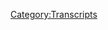 {{DEFAULTSORT:
    #_TRANSCRIPT_0190:August 6, 2018
}}{{Transcript
    | title         = [[190: August 6, 2018]]
    | caption       = [https://knowledgefight.libsyn.com/knowledge-fight-august-6-2018 Listen to this episode on Libsyn]
    | episodeNumber = [[190: August 6, 2018|190]]
    | length        = 02:40:41
}}

{{MessageBox
    | header     = Warning: Bot Generated Content
    | text       = This transcript was automatically generated by transcription software and likely contains many mistakes and misattributions. Please check the audio for definitive quotes, attribution, and context.
    | image      = N3yvass4myg91.webp
    | imagewidth = 50px
    | id         = warning
}}

{{TranscriptBlock
    | name      = Unknown Speaker
    | timestamp = 00:00:00.000
    | text      = Andy and Kansas, you're on the air, thanks for holding.
}}

{{TranscriptBlock
    | name      = Unknown Speaker
    | timestamp = 00:00:04.200
    | text      = Hello Alex, I'm a first time caller, I'm a huge fan, I love your work.
}}

{{TranscriptBlock
    | name      = Unknown Speaker
    | timestamp = 00:00:07.400
    | text      = I love you.
}}

{{TranscriptBlock
    | name      = Unknown Speaker
    | timestamp = 00:00:07.900
    | text      = Hey everybody, welcome back to Knowledge Fight, I'm Dan.
}}

{{TranscriptBlock
    | name      = Unknown Speaker
    | timestamp = 00:00:09.900
    | text      = I'm Jordan!
}}

{{TranscriptBlock
    | name      = Unknown Speaker
    | timestamp = 00:00:10.400
    | text      = We're a couple dudes who like to sit around, drink novelty beverages, and talk about Alex Jones.
}}

{{TranscriptBlock
    | name      = Unknown Speaker
    | timestamp = 00:00:14.000
    | text      = Indeed we are. Dan, Dan, it's a big day.
}}

{{TranscriptBlock
    | name      = Unknown Speaker
    | timestamp = 00:00:16.699
    | text      = Oh no, oh no.
}}

{{TranscriptBlock
    | name      = Unknown Speaker
    | timestamp = 00:00:17.199
    | text      = It's a big day.
}}

{{TranscriptBlock
    | name      = Unknown Speaker
    | timestamp = 00:00:18.000
    | text      = Oh no.
}}

{{TranscriptBlock
    | name      = Unknown Speaker
    | timestamp = 00:00:18.500
    | text      = We got something for you.
}}

{{TranscriptBlock
    | name      = Unknown Speaker
    | timestamp = 00:00:19.500
    | text      = I'm so scared.
}}

{{TranscriptBlock
    | name      = Unknown Speaker
    | timestamp = 00:00:21.899
    | text      = Oh, there's tension.
}}

{{TranscriptBlock
    | name      = Unknown Speaker
    | timestamp = 00:00:23.500
    | text      = Oh, I can't.
}}

{{TranscriptBlock
    | name      = Unknown Speaker
    | timestamp = 00:00:24.500
    | text      = Oh, there we go.
}}

{{TranscriptBlock
    | name      = Unknown Speaker
    | timestamp = 00:00:26.600
    | text      = Oh no!
}}

{{TranscriptBlock
    | name      = Unknown Speaker
    | timestamp = 00:00:28.000
    | text      = Oh no!
}}

{{TranscriptBlock
    | name      = Unknown Speaker
    | timestamp = 00:00:28.699
    | text      = Oh no!
}}

{{TranscriptBlock
    | name      = Unknown Speaker
    | timestamp = 00:00:29.500
    | text      = That could have been way worse.
}}

{{TranscriptBlock
    | name      = Unknown Speaker
    | timestamp = 00:00:30.399
    | text      = Champagne is a thing.
}}

{{TranscriptBlock
    | name      = Unknown Speaker
    | timestamp = 00:00:31.899
    | text      = That champagne spillage was way better than I expected.
}}

{{TranscriptBlock
    | name      = Unknown Speaker
    | timestamp = 00:00:35.299
    | text      = Cheap champagne.
}}

{{TranscriptBlock
    | name      = Unknown Speaker
    | timestamp = 00:00:36.700
    | text      = Poppin' corks here in the Knowledge Fight studio thanks to the...
}}

{{TranscriptBlock
    | name      = Unknown Speaker
    | timestamp = 00:00:40.899
    | text      = The death of Alex Jones.
}}

{{TranscriptBlock
    | name      = Unknown Speaker
    | timestamp = 00:00:43.100
    | text      = No, no, no.
}}

{{TranscriptBlock
    | name      = Unknown Speaker
    | timestamp = 00:00:43.899
    | text      = He died, right?
}}

{{TranscriptBlock
    | name      = Unknown Speaker
    | timestamp = 00:00:44.700
    | text      = No, no, no.
}}

{{TranscriptBlock
    | name      = Unknown Speaker
    | timestamp = 00:00:45.399
    | text      = He's dead. No, no, no, I'm pretty sure they killed him.
}}

{{TranscriptBlock
    | name      = Unknown Speaker
    | timestamp = 00:00:47.000
    | text      = This is one of those nice...
}}

{{TranscriptBlock
    | name      = Unknown Speaker
    | timestamp = 00:00:47.799
    | text      = Facebook murdered him, right?
}}

{{TranscriptBlock
    | name      = Unknown Speaker
    | timestamp = 00:00:49.100
    | text      = See, the theme of this show is that I know a lot about Alex Jones and you only know what I tell you,
}}

{{TranscriptBlock
    | name      = Unknown Speaker
    | timestamp = 00:00:52.700
    | text      = but this is one of those rare instances where it would be impossible for you to not know.
}}

{{TranscriptBlock
    | name      = Unknown Speaker
    | timestamp = 00:00:57.100
    | text      = Legitimately impossible for me to not know this information.
}}

{{TranscriptBlock
    | name      = Unknown Speaker
    | timestamp = 00:00:59.799
    | text      = All of the internet is doing a little dance on Alex's face.
}}

{{TranscriptBlock
    | name      = Unknown Speaker
    | timestamp = 00:01:02.899
    | text      = It's pretty great.
}}

{{TranscriptBlock
    | name      = Unknown Speaker
    | timestamp = 00:01:03.899
    | text      = About how he has been kicked off of nearly every...
}}

{{TranscriptBlock
    | name      = Unknown Speaker
    | timestamp = 00:01:08.000
    | text      = Just about everything.
}}

{{TranscriptBlock
    | name      = Unknown Speaker
    | timestamp = 00:01:08.900
    | text      = We got...
}}

{{TranscriptBlock
    | name      = Unknown Speaker
    | timestamp = 00:01:09.799
    | text      = He's on Google Plus.
}}

{{TranscriptBlock
    | name      = Unknown Speaker
    | timestamp = 00:01:11.200
    | text      = I've heard he's on Google Plus.
}}

{{TranscriptBlock
    | name      = Unknown Speaker
    | timestamp = 00:01:12.700
    | text      = He may be.
}}

{{TranscriptBlock
    | name      = Unknown Speaker
    | timestamp = 00:01:14.299
    | text      = He's on Gab, I'm sure, still.
}}

{{TranscriptBlock
    | name      = Unknown Speaker
    | timestamp = 00:01:15.900
    | text      = Of course.
}}

{{TranscriptBlock
    | name      = Unknown Speaker
    | timestamp = 00:01:16.400
    | text      = That one's totally fine.
}}

{{TranscriptBlock
    | name      = Unknown Speaker
    | timestamp = 00:01:17.099
    | text      = That's not going anywhere.
}}

{{TranscriptBlock
    | name      = Unknown Speaker
    | timestamp = 00:01:18.000
    | text      = Um, so one of the difficulties...
}}

{{TranscriptBlock
    | name      = Unknown Speaker
    | timestamp = 00:01:20.200
    | text      = Stormfront, I assume.
}}

{{TranscriptBlock
    | name      = Unknown Speaker
    | timestamp = 00:01:21.400
    | text      = I imagine.
}}

{{TranscriptBlock
    | name      = Unknown Speaker
    | timestamp = 00:01:22.400
    | text      = Yeah.
}}

{{TranscriptBlock
    | name      = Unknown Speaker
    | timestamp = 00:01:22.900
    | text      = Uh, Mike Adams' new video streaming service that will take off like gangbusters.
}}

{{TranscriptBlock
    | name      = Unknown Speaker
    | timestamp = 00:01:29.099
    | text      = Um, so one of the difficulties of doing this show is we recorded our Monday episode on Sunday.
}}

{{TranscriptBlock
    | name      = Unknown Speaker
    | timestamp = 00:01:34.299
    | text      = And, you know, it was from a 2009 episode that Alex did.
}}

{{TranscriptBlock
    | name      = Unknown Speaker
    | timestamp = 00:01:38.299
    | text      = It wasn't in the present day or anything like that.
}}

{{TranscriptBlock
    | name      = Unknown Speaker
    | timestamp = 00:01:40.299
    | text      = We put it out.
}}

{{TranscriptBlock
    | name      = Unknown Speaker
    | timestamp = 00:01:41.200
    | text      = I feel good about life.
}}

{{TranscriptBlock
    | name      = Unknown Speaker
    | timestamp = 00:01:42.799
    | text      = And then I wake up Monday morning and just everything all over the place is...
}}

{{TranscriptBlock
    | name      = Unknown Speaker
    | timestamp = 00:01:47.299
    | text      = Alex is banned from all these places.
}}

{{TranscriptBlock
    | name      = Unknown Speaker
    | timestamp = 00:01:49.700
    | text      = Spotify.
}}

{{TranscriptBlock
    | name      = Unknown Speaker
    | timestamp = 00:01:50.500
    | text      = Pinterest kicked him off.
}}

{{TranscriptBlock
    | name      = Unknown Speaker
    | timestamp = 00:01:51.799
    | text      = Pinterest kicked him off.
}}

{{TranscriptBlock
    | name      = Unknown Speaker
    | timestamp = 00:01:53.000
    | text      = Uh, yeah.
}}

{{TranscriptBlock
    | name      = Unknown Speaker
    | timestamp = 00:01:53.599
    | text      = And so, like, I was like, ah shit, we put out a good episode, but everyone's going to probably be searching for Alex Jones.
}}

{{TranscriptBlock
    | name      = Unknown Speaker
    | timestamp = 00:01:58.900
    | text      = Might accidentally find us.
}}

{{TranscriptBlock
    | name      = Unknown Speaker
    | timestamp = 00:02:00.299
    | text      = We have a new episode out today and it has nothing to do with that.
}}

{{TranscriptBlock
    | name      = Unknown Speaker
    | timestamp = 00:02:03.900
    | text      = So in my, in my haze, I was like, I got to try and put out an episode on Tuesday to come out.
}}

{{TranscriptBlock
    | name      = Unknown Speaker
    | timestamp = 00:02:10.099
    | text      = Like, to come out on Tuesday.
}}

{{TranscriptBlock
    | name      = Unknown Speaker
    | timestamp = 00:02:11.400
    | text      = Yeah.
}}

{{TranscriptBlock
    | name      = Unknown Speaker
    | timestamp = 00:02:11.699
    | text      = Because we got to get on top of this thing.
}}

{{TranscriptBlock
    | name      = Unknown Speaker
    | timestamp = 00:02:13.699
    | text      = I was like, nah, who cares?
}}

{{TranscriptBlock
    | name      = Unknown Speaker
    | timestamp = 00:02:15.900
    | text      = We can get to it in a regular schedule.
}}

{{TranscriptBlock
    | name      = Unknown Speaker
    | timestamp = 00:02:17.800
    | text      = No need for an emergency.
}}

{{TranscriptBlock
    | name      = Unknown Speaker
    | timestamp = 00:02:19.099
    | text      = This is...
}}

{{TranscriptBlock
    | name      = Unknown Speaker
    | timestamp = 00:02:19.900
    | text      = We...
}}

{{TranscriptBlock
    | name      = Unknown Speaker
    | timestamp = 00:02:20.300
    | text      = People...
}}

{{TranscriptBlock
    | name      = Unknown Speaker
    | timestamp = 00:02:20.900
    | text      = Everybody's got it.
}}

{{TranscriptBlock
    | name      = Unknown Speaker
    | timestamp = 00:02:21.900
    | text      = Yeah.
}}

{{TranscriptBlock
    | name      = Unknown Speaker
    | timestamp = 00:02:22.599
    | text      = And that, and I'm glad that we waited because he's been kicked off even more things.
}}

{{TranscriptBlock
    | name      = Unknown Speaker
    | timestamp = 00:02:26.099
    | text      = Like, even just before we started recording today while he was kicked off YouPorn earlier today on Tuesday.
}}

{{TranscriptBlock
    | name      = Unknown Speaker
    | timestamp = 00:02:33.099
    | text      = That was nice of them.
}}

{{TranscriptBlock
    | name      = Unknown Speaker
    | timestamp = 00:02:33.900
    | text      = And then, just a little bit ago, he got kicked off MailKimp.
}}

{{TranscriptBlock
    | name      = Unknown Speaker
    | timestamp = 00:02:38.000
    | text      = He got kicked off MailKimp.
}}

{{TranscriptBlock
    | name      = Unknown Speaker
    | timestamp = 00:02:39.400
    | text      = MailKimp.
}}

{{TranscriptBlock
    | name      = Unknown Speaker
    | timestamp = 00:02:40.099
    | text      = MailKimp?
}}

{{TranscriptBlock
    | name      = Unknown Speaker
    | timestamp = 00:02:41.099
    | text      = He may have kicked him off.
}}

{{TranscriptBlock
    | name      = Unknown Speaker
    | timestamp = 00:02:43.099
    | text      = Uh, I don't know, they did, because they put out a statement that read something.
}}

{{TranscriptBlock
    | name      = Unknown Speaker
    | timestamp = 00:02:47.500
    | text      = I think I actually have it in front of me here.
}}

{{TranscriptBlock
    | name      = Unknown Speaker
    | timestamp = 00:02:49.599
    | text      = Because it sounded a little bit like MailKimp trying to get some points.
}}

{{TranscriptBlock
    | name      = Unknown Speaker
    | timestamp = 00:02:54.800
    | text      = Quote, MailKimp generally doesn't comment on individual users or accounts, but we'll make an exception today.
}}

{{TranscriptBlock
    | name      = Unknown Speaker
    | timestamp = 00:03:01.099
    | text      = MailKimp notified Infowars and their accounts have been terminated for violating our terms of service,
}}

{{TranscriptBlock
    | name      = Unknown Speaker
    | timestamp = 00:03:05.699
    | text      = which make it clear that we do not allow people to use our platform to disseminate hateful content.
}}

{{TranscriptBlock
    | name      = Unknown Speaker
    | timestamp = 00:03:11.300
    | text      = Hmm.
}}

{{TranscriptBlock
    | name      = Unknown Speaker
    | timestamp = 00:03:12.000
    | text      = So, but I like that, like, we normally don't talk about this shit, but yeah, we did that.
}}

{{TranscriptBlock
    | name      = Unknown Speaker
    | timestamp = 00:03:16.800
    | text      = Fuck that guy!
}}

{{TranscriptBlock
    | name      = Unknown Speaker
    | timestamp = 00:03:18.599
    | text      = Yeah, there is a touch of that in there.
}}

{{TranscriptBlock
    | name      = Unknown Speaker
    | timestamp = 00:03:20.800
    | text      = Because they can't even really prove that he violated their terms of service, can they?
}}

{{TranscriptBlock
    | name      = Unknown Speaker
    | timestamp = 00:03:24.800
    | text      = I mean, none of these places really have much of a leg to stand on.
}}

{{TranscriptBlock
    | name      = Unknown Speaker
    | timestamp = 00:03:27.400
    | text      = Yeah.
}}

{{TranscriptBlock
    | name      = Unknown Speaker
    | timestamp = 00:03:27.900
    | text      = They tolerate him for as long as they have.
}}

{{TranscriptBlock
    | name      = Unknown Speaker
    | timestamp = 00:03:30.000
    | text      = No, this whole thing is magical bullshit, but fine, I'm happy with it.
}}

{{TranscriptBlock
    | name      = Unknown Speaker
    | timestamp = 00:03:33.099
    | text      = We've been texting back and forth a little bit about our feelings about this stuff,
}}

{{TranscriptBlock
    | name      = Unknown Speaker
    | timestamp = 00:03:36.099
    | text      = and I think we're on the same page that is like, hooray.
}}

{{TranscriptBlock
    | name      = Unknown Speaker
    | timestamp = 00:03:39.599
    | text      = Yeah.
}}

{{TranscriptBlock
    | name      = Unknown Speaker
    | timestamp = 00:03:39.900
    | text      = But a very sarcastic hooray.
}}

{{TranscriptBlock
    | name      = Unknown Speaker
    | timestamp = 00:03:41.800
    | text      = Yeah.
}}

{{TranscriptBlock
    | name      = Unknown Speaker
    | timestamp = 00:03:42.199
    | text      = You know, like, you should have done this a long time ago.
}}

{{TranscriptBlock
    | name      = Unknown Speaker
    | timestamp = 00:03:43.900
    | text      = You're doing it now only, I mean, it's going to substantially hurt him.
}}

{{TranscriptBlock
    | name      = Unknown Speaker
    | timestamp = 00:03:48.599
    | text      = Right.
}}

{{TranscriptBlock
    | name      = Unknown Speaker
    | timestamp = 00:03:49.099
    | text      = Oh no, I think he's done.
}}

{{TranscriptBlock
    | name      = Unknown Speaker
    | timestamp = 00:03:50.599
    | text      = I think he's done.
}}

{{TranscriptBlock
    | name      = Unknown Speaker
    | timestamp = 00:03:51.300
    | text      = I don't think so, I think he has a couple other moves he can make.
}}

{{TranscriptBlock
    | name      = Unknown Speaker
    | timestamp = 00:03:53.900
    | text      = Okay.
}}

{{TranscriptBlock
    | name      = Unknown Speaker
    | timestamp = 00:03:54.400
    | text      = But I didn't text you this part.
}}

{{TranscriptBlock
    | name      = Unknown Speaker
    | timestamp = 00:03:56.099
    | text      = Oh, just to finish the thought.
}}

{{TranscriptBlock
    | name      = Unknown Speaker
    | timestamp = 00:03:58.199
    | text      = Um, the reason that all of this is happening is because one of these businesses,
}}

{{TranscriptBlock
    | name      = Unknown Speaker
    | timestamp = 00:04:03.099
    | text      = whoever flinched first and just decided, fuck it, he's gone.
}}

{{TranscriptBlock
    | name      = Unknown Speaker
    | timestamp = 00:04:06.800
    | text      = Yeah.
}}

{{TranscriptBlock
    | name      = Unknown Speaker
    | timestamp = 00:04:07.099
    | text      = All the rest of them could use that as cover, and they're like, we've wanted to do this, let's just go.
}}

{{TranscriptBlock
    | name      = Unknown Speaker
    | timestamp = 00:04:11.400
    | text      = Sure, sure, sure.
}}

{{TranscriptBlock
    | name      = Unknown Speaker
    | timestamp = 00:04:12.800
    | text      = So they've all, I don't think it's coordinated, I don't think it's a plan or anything like that,
}}

{{TranscriptBlock
    | name      = Unknown Speaker
    | timestamp = 00:04:17.300
    | text      = but I think that one of these companies got off their ass, and the other people are like, okay, now we can move.
}}

{{TranscriptBlock
    | name      = Unknown Speaker
    | timestamp = 00:04:24.100
    | text      = I think it was essentially the cowardice of capitalism at play.
}}

{{TranscriptBlock
    | name      = Unknown Speaker
    | timestamp = 00:04:30.300
    | text      = Perhaps.
}}

{{TranscriptBlock
    | name      = Unknown Speaker
    | timestamp = 00:04:30.800
    | text      = Like, once it was okay, everybody's like, okay, fine, now we get to do it.
}}

{{TranscriptBlock
    | name      = Unknown Speaker
    | timestamp = 00:04:34.800
    | text      = That's what I'm saying.
}}

{{TranscriptBlock
    | name      = Unknown Speaker
    | timestamp = 00:04:35.300
    | text      = Because nobody wanted to be the first one to be like, ma!
}}

{{TranscriptBlock
    | name      = Unknown Speaker
    | timestamp = 00:04:38.300
    | text      = Because they have cover now.
}}

{{TranscriptBlock
    | name      = Unknown Speaker
    | timestamp = 00:04:39.399
    | text      = Right, because they were afraid that their right-wing users, you know,
}}

{{TranscriptBlock
    | name      = Unknown Speaker
    | timestamp = 00:04:44.100
    | text      = the Facebook, massive Facebook community would, what, leave Facebook?
}}

{{TranscriptBlock
    | name      = Unknown Speaker
    | timestamp = 00:04:49.300
    | text      = Fuck you guys.
}}

{{TranscriptBlock
    | name      = Unknown Speaker
    | timestamp = 00:04:50.100
    | text      = Yeah.
}}

{{TranscriptBlock
    | name      = Unknown Speaker
    | timestamp = 00:04:50.600
    | text      = Bunch of cowards.
}}

{{TranscriptBlock
    | name      = Unknown Speaker
    | timestamp = 00:04:51.300
    | text      = It's ridiculous.
}}

{{TranscriptBlock
    | name      = Unknown Speaker
    | timestamp = 00:04:52.100
    | text      = Cowtowing to that bullshit.
}}

{{TranscriptBlock
    | name      = Unknown Speaker
    | timestamp = 00:04:53.699
    | text      = And you know what?
}}

{{TranscriptBlock
    | name      = Unknown Speaker
    | timestamp = 00:04:54.899
    | text      = Alex should hire James Gunback.
}}

{{TranscriptBlock
    | name      = Unknown Speaker
    | timestamp = 00:04:56.699
    | text      = Is that what we were talking about?
}}

{{TranscriptBlock
    | name      = Unknown Speaker
    | timestamp = 00:04:58.100
    | text      = Is that the one, right?
}}

{{TranscriptBlock
    | name      = Unknown Speaker
    | timestamp = 00:05:00.000
    | text      = So, I think that my immediate feeling on Monday was, I need to look into this and see if it's another bullshit thing
}}

{{TranscriptBlock
    | name      = Unknown Speaker
    | timestamp = 00:05:07.000
    | text      = where, you know, X, Y, or Z is, like, only four videos were kicked off, or it's a 20-day thing.
}}

{{TranscriptBlock
    | name      = Unknown Speaker
    | timestamp = 00:05:13.300
    | text      = Yeah, yeah, yeah, yeah.
}}

{{TranscriptBlock
    | name      = Unknown Speaker
    | timestamp = 00:05:14.300
    | text      = And from everything I can tell, it looks pretty severe.
}}

{{TranscriptBlock
    | name      = Unknown Speaker
    | timestamp = 00:05:16.899
    | text      = But then my next response was, and I had to sit with this for a little while,
}}

{{TranscriptBlock
    | name      = Unknown Speaker
    | timestamp = 00:05:21.300
    | text      = I think that Alex's fate is now in his own hands, more than it has ever been.
}}

{{TranscriptBlock
    | name      = Unknown Speaker
    | timestamp = 00:05:26.000
    | text      = Okay.
}}

{{TranscriptBlock
    | name      = Unknown Speaker
    | timestamp = 00:05:26.500
    | text      = Because where he goes, success or failure, is entirely dependent on how he responds to this.
}}

{{TranscriptBlock
    | name      = Unknown Speaker
    | timestamp = 00:05:33.399
    | text      = If he responds with well-reasoned arguments, passion, maybe trying to sue them,
}}

{{TranscriptBlock
    | name      = Unknown Speaker
    | timestamp = 00:05:40.300
    | text      = or something like that, if he really did, he could turn himself into some sort of, like, deceitful -
}}

{{TranscriptBlock
    | name      = Unknown Speaker
    | timestamp = 00:05:45.100
    | text      = Folk hero.
}}

{{TranscriptBlock
    | name      = Unknown Speaker
    | timestamp = 00:05:45.899
    | text      = Right, a deceitful Lenny Bruce of sorts.
}}

{{TranscriptBlock
    | name      = Unknown Speaker
    | timestamp = 00:05:48.300
    | text      = Yeah, yeah, yeah.
}}

{{TranscriptBlock
    | name      = Unknown Speaker
    | timestamp = 00:05:48.800
    | text      = And he has the opportunity to do that now.
}}

{{TranscriptBlock
    | name      = Unknown Speaker
    | timestamp = 00:05:50.800
    | text      = He could transform what he is about, and it would actually give him an opportunity to put Trump on the back burner in many ways.
}}

{{TranscriptBlock
    | name      = Unknown Speaker
    | timestamp = 00:05:57.399
    | text      = That's true.
}}

{{TranscriptBlock
    | name      = Unknown Speaker
    | timestamp = 00:05:58.300
    | text      = But, alternatively, if he keeps doing exactly what he's doing without the social media platform penetration -
}}

{{TranscriptBlock
    | name      = Unknown Speaker
    | timestamp = 00:06:06.399
    | text      = Yeah.
}}

{{TranscriptBlock
    | name      = Unknown Speaker
    | timestamp = 00:06:06.899
    | text      = He's in serious trouble because -
}}

{{TranscriptBlock
    | name      = Unknown Speaker
    | timestamp = 00:06:08.600
    | text      = He's gonna lose.
}}

{{TranscriptBlock
    | name      = Unknown Speaker
    | timestamp = 00:06:09.300
    | text      = Without Facebook, even though he has 11 pages and they only got rid of four of them -
}}

{{TranscriptBlock
    | name      = Unknown Speaker
    | timestamp = 00:06:13.300
    | text      = Aw, come on, guys.
}}

{{TranscriptBlock
    | name      = Unknown Speaker
    | timestamp = 00:06:15.000
    | text      = Without being in the iTunes store -
}}

{{TranscriptBlock
    | name      = Unknown Speaker
    | timestamp = 00:06:18.000
    | text      = David Knight still is.
}}

{{TranscriptBlock
    | name      = Unknown Speaker
    | timestamp = 00:06:19.300
    | text      = Although, and Alex still is, if you already subscribe to him.
}}

{{TranscriptBlock
    | name      = Unknown Speaker
    | timestamp = 00:06:23.000
    | text      = You can still get it if you have an RSS feed that you can plug in.
}}

{{TranscriptBlock
    | name      = Unknown Speaker
    | timestamp = 00:06:26.199
    | text      = It's just not searchable.
}}

{{TranscriptBlock
    | name      = Unknown Speaker
    | timestamp = 00:06:28.100
    | text      = You can't search for Alex Jones in their catalog.
}}

{{TranscriptBlock
    | name      = Unknown Speaker
    | timestamp = 00:06:31.300
    | text      = So that's even sort of a, like, it's gonna hurt him, but it's, you know, he's off YouTube in terms of his 2 million subscriber channel,
}}

{{TranscriptBlock
    | name      = Unknown Speaker
    | timestamp = 00:06:40.000
    | text      = but that doesn't mean he can't still fuck with the rules and put -
}}

{{TranscriptBlock
    | name      = Unknown Speaker
    | timestamp = 00:06:43.399
    | text      = Like, I found this episode on YouTube.
}}

{{TranscriptBlock
    | name      = Unknown Speaker
    | timestamp = 00:06:46.100
    | text      = Yeah.
}}

{{TranscriptBlock
    | name      = Unknown Speaker
    | timestamp = 00:06:46.399
    | text      = So, I mean, there's going to be little way, but it's gonna be severely diminished.
}}

{{TranscriptBlock
    | name      = Unknown Speaker
    | timestamp = 00:06:51.300
    | text      = And now with MailChimp saying that they are not gonna work with him, that's probably how he distributed the Infowars newsletter.
}}

{{TranscriptBlock
    | name      = Unknown Speaker
    | timestamp = 00:06:57.399
    | text      = Yeah.
}}

{{TranscriptBlock
    | name      = Unknown Speaker
    | timestamp = 00:06:57.699
    | text      = So that avenue is cut off to him.
}}

{{TranscriptBlock
    | name      = Unknown Speaker
    | timestamp = 00:07:00.100
    | text      = It's only a matter of time before - I don't know how he runs his website,
}}

{{TranscriptBlock
    | name      = Unknown Speaker
    | timestamp = 00:07:05.399
    | text      = but if he's stupid enough to have hosting not be on his own servers or something like that -
}}

{{TranscriptBlock
    | name      = Unknown Speaker
    | timestamp = 00:07:09.699
    | text      = Ooh, yeah.
}}

{{TranscriptBlock
    | name      = Unknown Speaker
    | timestamp = 00:07:10.300
    | text      = If he has, like, a GoDaddy page or something like that, he could have Infowars.com taken down.
}}

{{TranscriptBlock
    | name      = Unknown Speaker
    | timestamp = 00:07:15.699
    | text      = I think that's super unlikely, but he'll have to find a way to be his own marketing more than he has been in the past.
}}

{{TranscriptBlock
    | name      = Unknown Speaker
    | timestamp = 00:07:25.000
    | text      = And I don't think he's very good at that.
}}

{{TranscriptBlock
    | name      = Unknown Speaker
    | timestamp = 00:07:26.800
    | text      = I think he's very alienating to new people.
}}

{{TranscriptBlock
    | name      = Unknown Speaker
    | timestamp = 00:07:29.800
    | text      = Oh, yeah?
}}

{{TranscriptBlock
    | name      = Unknown Speaker
    | timestamp = 00:07:30.300
    | text      = Yeah.
}}

{{TranscriptBlock
    | name      = Unknown Speaker
    | timestamp = 00:07:30.800
    | text      = I think he's horrible.
}}

{{TranscriptBlock
    | name      = Unknown Speaker
    | timestamp = 00:07:31.699
    | text      = Interesting.
}}

{{TranscriptBlock
    | name      = Unknown Speaker
    | timestamp = 00:07:32.399
    | text      = So my prediction is his fate is in his own hands.
}}

{{TranscriptBlock
    | name      = Unknown Speaker
    | timestamp = 00:07:35.199
    | text      = If he can pull off some sort of amazing triple axel, then maybe he has a chance.
}}

{{TranscriptBlock
    | name      = Unknown Speaker
    | timestamp = 00:07:40.399
    | text      = But otherwise, it'll just be he goes back to about the market penetration and the relative popularity of, like, six years ago.
}}

{{TranscriptBlock
    | name      = Unknown Speaker
    | timestamp = 00:07:49.100
    | text      = Of whatever somebody with 30 radio shows can -
}}

{{TranscriptBlock
    | name      = Unknown Speaker
    | timestamp = 00:07:53.199
    | text      = Sure.
}}

{{TranscriptBlock
    | name      = Unknown Speaker
    | timestamp = 00:07:53.699
    | text      = Yeah, 30 stations.
}}

{{TranscriptBlock
    | name      = Unknown Speaker
    | timestamp = 00:07:54.199
    | text      = That's not nothing.
}}

{{TranscriptBlock
    | name      = Unknown Speaker
    | timestamp = 00:07:54.699
    | text      = Yeah.
}}

{{TranscriptBlock
    | name      = Unknown Speaker
    | timestamp = 00:07:55.199
    | text      = It's not nothing.
}}

{{TranscriptBlock
    | name      = Unknown Speaker
    | timestamp = 00:07:56.199
    | text      = No, I mean, and he does have a fan base that's not going to go away because of this.
}}

{{TranscriptBlock
    | name      = Unknown Speaker
    | timestamp = 00:08:00.500
    | text      = Right.
}}

{{TranscriptBlock
    | name      = Unknown Speaker
    | timestamp = 00:08:01.000
    | text      = So, I don't know, it's sort of -
}}

{{TranscriptBlock
    | name      = Unknown Speaker
    | timestamp = 00:08:02.600
    | text      = That will only become more rabid because of this.
}}

{{TranscriptBlock
    | name      = Unknown Speaker
    | timestamp = 00:08:04.800
    | text      = Adoubtedly.
}}

{{TranscriptBlock
    | name      = Unknown Speaker
    | timestamp = 00:08:05.300
    | text      = Yeah.
}}

{{TranscriptBlock
    | name      = Unknown Speaker
    | timestamp = 00:08:05.800
    | text      = And time will tell if Alex goes more rabid along with him.
}}

{{TranscriptBlock
    | name      = Unknown Speaker
    | timestamp = 00:08:11.199
    | text      = Yeah.
}}

{{TranscriptBlock
    | name      = Unknown Speaker
    | timestamp = 00:08:11.699
    | text      = So my broad statement, I think, and I think you agree, I hope, is that we will see - this is really bad for him, but it's not, like, a knockout blow, I don't think.
}}

{{TranscriptBlock
    | name      = Unknown Speaker
    | timestamp = 00:08:23.500
    | text      = He's going to have to really fight to get out from under this.
}}

{{TranscriptBlock
    | name      = Unknown Speaker
    | timestamp = 00:08:26.000
    | text      = Oh, yeah.
}}

{{TranscriptBlock
    | name      = Unknown Speaker
    | timestamp = 00:08:26.500
    | text      = But - and especially when he's already having to deal with being sued a bunch of other places, and his ex-wife is in court with him about the custody stuff.
}}

{{TranscriptBlock
    | name      = Unknown Speaker
    | timestamp = 00:08:36.000
    | text      = I think he's - I think he's going to be hard-pressed to fight the way he needs to fight in order to save the operation.
}}

{{TranscriptBlock
    | name      = Unknown Speaker
    | timestamp = 00:08:43.000
    | text      = He's fighting on all fronts.
}}

{{TranscriptBlock
    | name      = Unknown Speaker
    | timestamp = 00:08:45.200
    | text      = He actually, right now, reminds me of the Alamo insofar as this is entirely his fault.
}}

{{TranscriptBlock
    | name      = Unknown Speaker
    | timestamp = 00:08:53.100
    | text      = Right.
}}

{{TranscriptBlock
    | name      = Unknown Speaker
    | timestamp = 00:08:53.600
    | text      = He shouldn't have been in this situation to begin with.
}}

{{TranscriptBlock
    | name      = Unknown Speaker
    | timestamp = 00:08:55.899
    | text      = And he's going to be overrun and killed.
}}

{{TranscriptBlock
    | name      = Unknown Speaker
    | timestamp = 00:08:58.299
    | text      = And he's a drunk.
}}

{{TranscriptBlock
    | name      = Unknown Speaker
    | timestamp = 00:09:00.000
    | text      = Well, that's certainly true.
}}

{{TranscriptBlock
    | name      = Unknown Speaker
    | timestamp = 00:09:02.000
    | text      = So, Jordan, we'll get to today's episode, which is going to be August 6th, 2018, but before we do -
}}

{{TranscriptBlock
    | name      = Unknown Speaker
    | timestamp = 00:09:07.600
    | text      = Before we do that!
}}

{{TranscriptBlock
    | name      = Unknown Speaker
    | timestamp = 00:09:08.600
    | text      = Generally, this will be the part of the show where I say thank you to a donor, but instead what I'm going to do is I'm going to say thank you to someone who I believe is already a donor.
}}

{{TranscriptBlock
    | name      = Unknown Speaker
    | timestamp = 00:09:17.100
    | text      = I'm certain of it.
}}

{{TranscriptBlock
    | name      = Unknown Speaker
    | timestamp = 00:09:17.600
    | text      = Ian?
}}

{{TranscriptBlock
    | name      = Unknown Speaker
    | timestamp = 00:09:18.100
    | text      = Yeah.
}}

{{TranscriptBlock
    | name      = Unknown Speaker
    | timestamp = 00:09:18.600
    | text      = Absolutely.
}}

{{TranscriptBlock
    | name      = Unknown Speaker
    | timestamp = 00:09:19.100
    | text      = Ian for sure.
}}

{{TranscriptBlock
    | name      = Unknown Speaker
    | timestamp = 00:09:19.600
    | text      = And we have gotten a piece of mail, perhaps a first on this podcast.
}}

{{TranscriptBlock
    | name      = Unknown Speaker
    | timestamp = 00:09:23.500
    | text      = That's true.
}}

{{TranscriptBlock
    | name      = Unknown Speaker
    | timestamp = 00:09:24.000
    | text      = A piece of mail from policy wonk, Ian.
}}

{{TranscriptBlock
    | name      = Unknown Speaker
    | timestamp = 00:09:26.600
    | text      = And before we open it up, I would like to say that for this very generous gift -
}}

{{TranscriptBlock
    | name      = Unknown Speaker
    | timestamp = 00:09:31.399
    | text      = Uh-oh.
}}

{{TranscriptBlock
    | name      = Unknown Speaker
    | timestamp = 00:09:31.899
    | text      =  - I am going to declare Ian a raptor princess.
}}

{{TranscriptBlock
    | name      = Unknown Speaker
    | timestamp = 00:09:35.600
    | text      = I'm a policy wonk.
}}

{{TranscriptBlock
    | name      = Unknown Speaker
    | timestamp = 00:09:36.700
    | text      = Four stars.
}}

{{TranscriptBlock
    | name      = Unknown Speaker
    | timestamp = 00:09:37.600
    | text      = Go home to your mother and tell her you're brilliant.
}}

{{TranscriptBlock
    | name      = Unknown Speaker
    | timestamp = 00:09:39.500
    | text      = Someone, someone sodomite sent me a bucket of poop.
}}

{{TranscriptBlock
    | name      = Unknown Speaker
    | timestamp = 00:09:42.200
    | text      = Daddy Shark!
}}

{{TranscriptBlock
    | name      = Unknown Speaker
    | timestamp = 00:09:42.799
    | text      = Ba-ba-ba-ba-ba-ba-ba.
}}

{{TranscriptBlock
    | name      = Unknown Speaker
    | timestamp = 00:09:44.600
    | text      = Jar Jar Binks has a Caribbean black accent.
}}

{{TranscriptBlock
    | name      = Unknown Speaker
    | timestamp = 00:09:48.899
    | text      = He's a loser little, little kitty baby.
}}

{{TranscriptBlock
    | name      = Unknown Speaker
    | timestamp = 00:09:52.100
    | text      = I don't want to hate black people.
}}

{{TranscriptBlock
    | name      = Unknown Speaker
    | timestamp = 00:09:53.700
    | text      = I renounce Jesus Christ.
}}

{{TranscriptBlock
    | name      = Unknown Speaker
    | timestamp = 00:09:55.600
    | text      = I know how to read.
}}

{{TranscriptBlock
    | name      = Unknown Speaker
    | timestamp = 00:09:59.399
    | text      = I am out of control.
}}

{{TranscriptBlock
    | name      = Unknown Speaker
    | timestamp = 00:10:00.600
    | text      = I've never really seen a lot of white racism in my life.
}}

{{TranscriptBlock
    | name      = Unknown Speaker
    | timestamp = 00:10:03.399
    | text      = I really haven't.
}}

{{TranscriptBlock
    | name      = Unknown Speaker
    | timestamp = 00:10:04.200
    | text      = I bet you money there are few living black people that have been abused by white people as much as I have been abused by black people.
}}

{{TranscriptBlock
    | name      = Unknown Speaker
    | timestamp = 00:10:12.000
    | text      = Adolf Hitler, Joseph Stalin, both those guys were complete badasses.
}}

{{TranscriptBlock
    | name      = Unknown Speaker
    | timestamp = 00:10:16.600
    | text      = Complete studs.
}}

{{TranscriptBlock
    | name      = Unknown Speaker
    | timestamp = 00:10:18.700
    | text      = Welcome to McDonald's.
}}

{{TranscriptBlock
    | name      = Unknown Speaker
    | timestamp = 00:10:19.799
    | text      = May I help you?
}}

{{TranscriptBlock
    | name      = Unknown Speaker
    | timestamp = 00:10:20.600
    | text      = I'm Benny Sanders.
}}

{{TranscriptBlock
    | name      = Unknown Speaker
    | timestamp = 00:10:21.899
    | text      = Thank you so much, Ian.
}}

{{TranscriptBlock
    | name      = Unknown Speaker
    | timestamp = 00:10:22.700
    | text      = And now, thank you so much, Ian.
}}

{{TranscriptBlock
    | name      = Unknown Speaker
    | timestamp = 00:10:24.200
    | text      = It is time for the unboxing.
}}

{{TranscriptBlock
    | name      = Unknown Speaker
    | timestamp = 00:10:26.200
    | text      = Jordan, this is going to blow your mind.
}}

{{TranscriptBlock
    | name      = Unknown Speaker
    | timestamp = 00:10:28.399
    | text      = Here we go.
}}

{{TranscriptBlock
    | name      = Unknown Speaker
    | timestamp = 00:10:29.000
    | text      = We have this, this priority mail from the USPS.
}}

{{TranscriptBlock
    | name      = Unknown Speaker
    | timestamp = 00:10:32.399
    | text      = It's a foot.
}}

{{TranscriptBlock
    | name      = Unknown Speaker
    | timestamp = 00:10:34.299
    | text      = Oh, yeah.
}}

{{TranscriptBlock
    | name      = Unknown Speaker
    | timestamp = 00:10:34.899
    | text      = It's a hand.
}}

{{TranscriptBlock
    | name      = Unknown Speaker
    | timestamp = 00:10:35.899
    | text      = Oh, yeah.
}}

{{TranscriptBlock
    | name      = Unknown Speaker
    | timestamp = 00:10:36.299
    | text      = With only three fingers.
}}

{{TranscriptBlock
    | name      = Unknown Speaker
    | timestamp = 00:10:38.899
    | text      = That's it.
}}

{{TranscriptBlock
    | name      = Unknown Speaker
    | timestamp = 00:10:39.899
    | text      = That's what we have.
}}

{{TranscriptBlock
    | name      = Unknown Speaker
    | timestamp = 00:10:40.899
    | text      = We have a foot.
}}

{{TranscriptBlock
    | name      = Unknown Speaker
    | timestamp = 00:10:41.799
    | text      = We have a disembodied foot and a disembodied hand.
}}

{{TranscriptBlock
    | name      = Unknown Speaker
    | timestamp = 00:10:45.200
    | text      = Prosthetic feet and hand.
}}

{{TranscriptBlock
    | name      = Unknown Speaker
    | timestamp = 00:10:46.700
    | text      = That's what we've got going on.
}}

{{TranscriptBlock
    | name      = Unknown Speaker
    | timestamp = 00:10:48.399
    | text      = I really imagined them being much heavier than that, because I was holding the package.
}}

{{TranscriptBlock
    | name      = Unknown Speaker
    | timestamp = 00:10:53.600
    | text      = But man, look at that.
}}

{{TranscriptBlock
    | name      = Unknown Speaker
    | timestamp = 00:10:54.799
    | text      = Isn't that something else?
}}

{{TranscriptBlock
    | name      = Unknown Speaker
    | timestamp = 00:10:55.799
    | text      = It is something else.
}}

{{TranscriptBlock
    | name      = Unknown Speaker
    | timestamp = 00:10:57.399
    | text      = It is very much something else.
}}

{{TranscriptBlock
    | name      = Unknown Speaker
    | timestamp = 00:10:59.500
    | text      = So I've decided.
}}

{{TranscriptBlock
    | name      = Unknown Speaker
    | timestamp = 00:11:00.399
    | text      = And now I have decided to make a foot hand.
}}

{{TranscriptBlock
    | name      = Unknown Speaker
    | timestamp = 00:11:03.399
    | text      = I feel like what we should do, because this is a very bizarre thing to exist, is I don't know what we do with the foot.
}}

{{TranscriptBlock
    | name      = Unknown Speaker
    | timestamp = 00:11:10.100
    | text      = But I would say with the hand, we leave it in the middle of the table.
}}

{{TranscriptBlock
    | name      = Unknown Speaker
    | timestamp = 00:11:13.700
    | text      = And if you have a point and the other person needs to shut up, you raise the prosthetic hand.
}}

{{TranscriptBlock
    | name      = Unknown Speaker
    | timestamp = 00:11:18.600
    | text      = This is like an emergency.
}}

{{TranscriptBlock
    | name      = Unknown Speaker
    | timestamp = 00:11:19.600
    | text      = Are you conching me?
}}

{{TranscriptBlock
    | name      = Unknown Speaker
    | timestamp = 00:11:20.600
    | text      = Are you going to conch?
}}

{{TranscriptBlock
    | name      = Unknown Speaker
    | timestamp = 00:11:21.600
    | text      = This is an emergency.
}}

{{TranscriptBlock
    | name      = Unknown Speaker
    | timestamp = 00:11:22.600
    | text      = I have a point.
}}

{{TranscriptBlock
    | name      = Unknown Speaker
    | timestamp = 00:11:23.600
    | text      = You put up the prosthetic hand.
}}

{{TranscriptBlock
    | name      = Unknown Speaker
    | timestamp = 00:11:25.600
    | text      = Also, you took that much better than I expected.
}}

{{TranscriptBlock
    | name      = Unknown Speaker
    | timestamp = 00:11:29.600
    | text      = What am I going to do?
}}

{{TranscriptBlock
    | name      = Unknown Speaker
    | timestamp = 00:11:30.600
    | text      = What am I going to be concerned?
}}

{{TranscriptBlock
    | name      = Unknown Speaker
    | timestamp = 00:11:32.600
    | text      = I would expect you to be confused.
}}

{{TranscriptBlock
    | name      = Unknown Speaker
    | timestamp = 00:11:34.600
    | text      = I'm not confused at all.
}}

{{TranscriptBlock
    | name      = Unknown Speaker
    | timestamp = 00:11:35.600
    | text      = Yeah, just totally normal.
}}

{{TranscriptBlock
    | name      = Unknown Speaker
    | timestamp = 00:11:36.600
    | text      = A listener sends us a prosthetic hand and foot.
}}

{{TranscriptBlock
    | name      = Unknown Speaker
    | timestamp = 00:11:38.600
    | text      = Why does that surprise anybody?
}}

{{TranscriptBlock
    | name      = Unknown Speaker
    | timestamp = 00:11:40.600
    | text      = I don't understand why that's a surprise.
}}

{{TranscriptBlock
    | name      = Unknown Speaker
    | timestamp = 00:11:42.600
    | text      = Certainly relevant to our show.
}}

{{TranscriptBlock
    | name      = Unknown Speaker
    | timestamp = 00:11:44.600
    | text      = See, now here's what I'm going to go with.
}}

{{TranscriptBlock
    | name      = Unknown Speaker
    | timestamp = 00:11:46.600
    | text      = This is actually a monkey's paw.
}}

{{TranscriptBlock
    | name      = Unknown Speaker
    | timestamp = 00:11:49.600
    | text      = Because the pinky is severed.
}}

{{TranscriptBlock
    | name      = Unknown Speaker
    | timestamp = 00:11:51.600
    | text      = So we have three fingers here.
}}

{{TranscriptBlock
    | name      = Unknown Speaker
    | timestamp = 00:11:53.600
    | text      = That, I assume, means we get four wishes.
}}

{{TranscriptBlock
    | name      = Unknown Speaker
    | timestamp = 00:11:56.600
    | text      = And they're going to be tragically fulfilled.
}}

{{TranscriptBlock
    | name      = Unknown Speaker
    | timestamp = 00:11:58.600
    | text      = Yeah, oh yeah.
}}

{{TranscriptBlock
    | name      = Unknown Speaker
    | timestamp = 00:11:59.600
    | text      = There will be an ironic twist to all of these.
}}

{{TranscriptBlock
    | name      = Unknown Speaker
    | timestamp = 00:12:01.600
    | text      = Like, if one of our wishes was we got Alex kicked off of Facebook and everything else,
}}

{{TranscriptBlock
    | name      = Unknown Speaker
    | timestamp = 00:12:06.600
    | text      = then the way that would happen is we also lost our arm and foot.
}}

{{TranscriptBlock
    | name      = Unknown Speaker
    | timestamp = 00:12:12.600
    | text      = Right, or he gets kicked off because he's created an even better Facebook.
}}

{{TranscriptBlock
    | name      = Unknown Speaker
    | timestamp = 00:12:16.600
    | text      = Oh, that would be worse.
}}

{{TranscriptBlock
    | name      = Unknown Speaker
    | timestamp = 00:12:17.600
    | text      = That would be a monkey paw.
}}

{{TranscriptBlock
    | name      = Unknown Speaker
    | timestamp = 00:12:18.600
    | text      = That would be a monkey paw kind of thing.
}}

{{TranscriptBlock
    | name      = Unknown Speaker
    | timestamp = 00:12:20.600
    | text      = So there is actually a little bit of a tragic thing that I need to get into real quick.
}}

{{TranscriptBlock
    | name      = Unknown Speaker
    | timestamp = 00:12:24.600
    | text      = It's come to my attention that one 5-3-0 neon nips might not actually work.
}}

{{TranscriptBlock
    | name      = Unknown Speaker
    | timestamp = 00:12:31.600
    | text      = Because the S doesn't actually work?
}}

{{TranscriptBlock
    | name      = Unknown Speaker
    | timestamp = 00:12:33.600
    | text      = I might have been wrong about that S.
}}

{{TranscriptBlock
    | name      = Unknown Speaker
    | timestamp = 00:12:35.600
    | text      = You might have been wrong about the S.
}}

{{TranscriptBlock
    | name      = Unknown Speaker
    | timestamp = 00:12:36.600
    | text      = So our phone number might be 1-5-3-0 neon nip.
}}

{{TranscriptBlock
    | name      = Unknown Speaker
    | timestamp = 00:12:40.600
    | text      = The S is implied.
}}

{{TranscriptBlock
    | name      = Unknown Speaker
    | timestamp = 00:12:42.600
    | text      = Much like the hand that we have received only has lost its pinky finger,
}}

{{TranscriptBlock
    | name      = Unknown Speaker
    | timestamp = 00:12:47.600
    | text      = so too now has our phone number lost its S.
}}

{{TranscriptBlock
    | name      = Unknown Speaker
    | timestamp = 00:12:50.600
    | text      = Indeed.
}}

{{TranscriptBlock
    | name      = Unknown Speaker
    | timestamp = 00:12:51.600
    | text      = And we only have one nip.
}}

{{TranscriptBlock
    | name      = Unknown Speaker
    | timestamp = 00:12:52.600
    | text      = We have one nip.
}}

{{TranscriptBlock
    | name      = Unknown Speaker
    | timestamp = 00:12:53.600
    | text      = But we have received some calls.
}}

{{TranscriptBlock
    | name      = Unknown Speaker
    | timestamp = 00:12:56.600
    | text      = I'm very excited about that.
}}

{{TranscriptBlock
    | name      = Unknown Speaker
    | timestamp = 00:12:57.600
    | text      = Have you listened to them?
}}

{{TranscriptBlock
    | name      = Unknown Speaker
    | timestamp = 00:12:58.600
    | text      = I have not listened to all of them.
}}

{{TranscriptBlock
    | name      = Unknown Speaker
    | timestamp = 00:13:00.600
    | text      = Because some of them I'd like to be a surprise.
}}

{{TranscriptBlock
    | name      = Unknown Speaker
    | timestamp = 00:13:02.600
    | text      = But I saw this one and I thought, I'm going to check what this one's going on.
}}

{{TranscriptBlock
    | name      = Unknown Speaker
    | timestamp = 00:13:07.600
    | text      = Appreciate the call.
}}

{{TranscriptBlock
    | name      = Unknown Speaker
    | timestamp = 00:13:10.600
    | text      = Hey Dan and Jordan, this is Paul C. Wonk Devon in Chico, California.
}}

{{TranscriptBlock
    | name      = Unknown Speaker
    | timestamp = 00:13:14.600
    | text      = I did the nips in the area code.
}}

{{TranscriptBlock
    | name      = Unknown Speaker
    | timestamp = 00:13:16.600
    | text      = I just typed neon nips into my phone to call you.
}}

{{TranscriptBlock
    | name      = Unknown Speaker
    | timestamp = 00:13:18.600
    | text      = So as a resident of Chico, I am demanding that you come here and do a live show.
}}

{{TranscriptBlock
    | name      = Unknown Speaker
    | timestamp = 00:13:23.600
    | text      = I can guarantee that no less than three people will attend, including me and my wife.
}}

{{TranscriptBlock
    | name      = Unknown Speaker
    | timestamp = 00:13:27.600
    | text      = And also the Sierra Nevada Brewery is here,
}}

{{TranscriptBlock
    | name      = Unknown Speaker
    | timestamp = 00:13:29.600
    | text      = which I believe has produced a featured beverage from a previous episode.
}}

{{TranscriptBlock
    | name      = Unknown Speaker
    | timestamp = 00:13:33.600
    | text      = This will be the last year, my demand.
}}

{{TranscriptBlock
    | name      = Unknown Speaker
    | timestamp = 00:13:35.600
    | text      = Thank you for all your hard work.
}}

{{TranscriptBlock
    | name      = Unknown Speaker
    | timestamp = 00:13:37.600
    | text      = Keep it up.
}}

{{TranscriptBlock
    | name      = Unknown Speaker
    | timestamp = 00:13:38.600
    | text      = And more Project Camelot episodes.
}}

{{TranscriptBlock
    | name      = Unknown Speaker
    | timestamp = 00:13:40.600
    | text      = Thank you so much.
}}

{{TranscriptBlock
    | name      = Unknown Speaker
    | timestamp = 00:13:41.600
    | text      = We don't hear that request too much anywhere.
}}

{{TranscriptBlock
    | name      = Unknown Speaker
    | timestamp = 00:13:44.600
    | text      = I love it.
}}

{{TranscriptBlock
    | name      = Unknown Speaker
    | timestamp = 00:13:45.600
    | text      = Thank you so much.
}}

{{TranscriptBlock
    | name      = Unknown Speaker
    | timestamp = 00:13:46.600
    | text      = It's awesome.
}}

{{TranscriptBlock
    | name      = Unknown Speaker
    | timestamp = 00:13:47.600
    | text      = When that call started, I thought, well, maybe this isn't a fan.
}}

{{TranscriptBlock
    | name      = Unknown Speaker
    | timestamp = 00:13:51.600
    | text      = Maybe this is somebody whose phone number we stole.
}}

{{TranscriptBlock
    | name      = Unknown Speaker
    | timestamp = 00:13:54.600
    | text      = They accidentally got a bunch of calls from Knowledge Buyers.
}}

{{TranscriptBlock
    | name      = Unknown Speaker
    | timestamp = 00:13:58.600
    | text      = Either that or I was like, this is somebody from the civic department.
}}

{{TranscriptBlock
    | name      = Unknown Speaker
    | timestamp = 00:14:02.600
    | text      = They'd be like, hey guys, I know you're fucking around, but you can't have that phone number.
}}

{{TranscriptBlock
    | name      = Unknown Speaker
    | timestamp = 00:14:06.600
    | text      = We do not condone your behavior.
}}

{{TranscriptBlock
    | name      = Unknown Speaker
    | timestamp = 00:14:08.600
    | text      = You have called for white genocide in the past.
}}

{{TranscriptBlock
    | name      = Unknown Speaker
    | timestamp = 00:14:11.600
    | text      = Also, we are now huge fans.
}}

{{TranscriptBlock
    | name      = Unknown Speaker
    | timestamp = 00:14:13.600
    | text      = You don't believe that we are residents of Chico.
}}

{{TranscriptBlock
    | name      = Unknown Speaker
    | timestamp = 00:14:17.600
    | text      = Fair enough.
}}

{{TranscriptBlock
    | name      = Unknown Speaker
    | timestamp = 00:14:18.600
    | text      = Fair.
}}

{{TranscriptBlock
    | name      = Unknown Speaker
    | timestamp = 00:14:19.600
    | text      = So I'd like to announce we've been doing a live show in Chico, California.
}}

{{TranscriptBlock
    | name      = Unknown Speaker
    | timestamp = 00:14:22.600
    | text      = Are we?
}}

{{TranscriptBlock
    | name      = Unknown Speaker
    | timestamp = 00:14:23.600
    | text      = Three people are coming.
}}

{{TranscriptBlock
    | name      = Unknown Speaker
    | timestamp = 00:14:24.600
    | text      = I don't know if I can handle the airfare for that one.
}}

{{TranscriptBlock
    | name      = Unknown Speaker
    | timestamp = 00:14:26.600
    | text      = That's huge.
}}

{{TranscriptBlock
    | name      = Unknown Speaker
    | timestamp = 00:14:27.600
    | text      = That is big.
}}

{{TranscriptBlock
    | name      = Unknown Speaker
    | timestamp = 00:14:28.600
    | text      = We appreciate it.
}}

{{TranscriptBlock
    | name      = Unknown Speaker
    | timestamp = 00:14:29.600
    | text      = If we can get out to any places in the future, we'd love to do it, but logistics are tough.
}}

{{TranscriptBlock
    | name      = Unknown Speaker
    | timestamp = 00:14:33.600
    | text      = Yeah, we want to do, we would, there's nothing we would love more than to go on a big tour.
}}

{{TranscriptBlock
    | name      = Unknown Speaker
    | timestamp = 00:14:39.600
    | text      = Rent a Winnebago.
}}

{{TranscriptBlock
    | name      = Unknown Speaker
    | timestamp = 00:14:40.600
    | text      = Yeah, yeah, just do it, but it is cost prohibitive.
}}

{{TranscriptBlock
    | name      = Unknown Speaker
    | timestamp = 00:14:44.600
    | text      = It's real rough.
}}

{{TranscriptBlock
    | name      = Unknown Speaker
    | timestamp = 00:14:45.600
    | text      = But if you want to support our Winnebago dreams, you can go to our website, knowledgefight.com,
}}

{{TranscriptBlock
    | name      = Unknown Speaker
    | timestamp = 00:14:48.600
    | text      = click support the show.
}}

{{TranscriptBlock
    | name      = Unknown Speaker
    | timestamp = 00:14:49.600
    | text      = Jesus, this is a lot of fun.
}}

{{TranscriptBlock
    | name      = Unknown Speaker
    | timestamp = 00:14:51.600
    | text      = We have champagne, we have prosthetic limbs, and now we have phone calls.
}}

{{TranscriptBlock
    | name      = Unknown Speaker
    | timestamp = 00:14:55.600
    | text      = Yeah, this is fantastic.
}}

{{TranscriptBlock
    | name      = Unknown Speaker
    | timestamp = 00:14:56.600
    | text      = What a life.
}}

{{TranscriptBlock
    | name      = Unknown Speaker
    | timestamp = 00:14:57.600
    | text      = I've never been happier in my entire goddamn life.
}}

{{TranscriptBlock
    | name      = Unknown Speaker
    | timestamp = 00:14:59.600
    | text      = And it's all because Alex got kicked off Facebook.
}}

{{TranscriptBlock
    | name      = Unknown Speaker
    | timestamp = 00:15:03.600
    | text      = That helped.
}}

{{TranscriptBlock
    | name      = Unknown Speaker
    | timestamp = 00:15:04.600
    | text      = Yeah.
}}

{{TranscriptBlock
    | name      = Unknown Speaker
    | timestamp = 00:15:05.600
    | text      = No monkey paw there, my friend.
}}

{{TranscriptBlock
    | name      = Unknown Speaker
    | timestamp = 00:15:06.600
    | text      = So we've given a little bit of our preliminary feelings about Alex getting kicked off of
}}

{{TranscriptBlock
    | name      = Unknown Speaker
    | timestamp = 00:15:11.600
    | text      = these platforms.
}}

{{TranscriptBlock
    | name      = Unknown Speaker
    | timestamp = 00:15:12.600
    | text      = I wonder what he thinks of it though, Dan.
}}

{{TranscriptBlock
    | name      = Unknown Speaker
    | timestamp = 00:15:14.600
    | text      = Exactly, and that is what we're going to discuss today.
}}

{{TranscriptBlock
    | name      = Unknown Speaker
    | timestamp = 00:15:16.600
    | text      = How are we going to find out?
}}

{{TranscriptBlock
    | name      = Unknown Speaker
    | timestamp = 00:15:17.600
    | text      = Well, I have found the August 6th, 2018 episode, which would have been Monday, so when he was
}}

{{TranscriptBlock
    | name      = Unknown Speaker
    | timestamp = 00:15:24.600
    | text      = freaking out about the Facebook, because all that stuff had come out, and YouTube, all
}}

{{TranscriptBlock
    | name      = Unknown Speaker
    | timestamp = 00:15:29.600
    | text      = that had happened right before he got on air.
}}

{{TranscriptBlock
    | name      = Unknown Speaker
    | timestamp = 00:15:31.600
    | text      = Yeah.
}}

{{TranscriptBlock
    | name      = Unknown Speaker
    | timestamp = 00:15:32.600
    | text      = So he has like a couple hours to get used to the idea of all of this.
}}

{{TranscriptBlock
    | name      = Unknown Speaker
    | timestamp = 00:15:37.600
    | text      = And here's an out of context drop of Alex Jones from August 6th.
}}

{{TranscriptBlock
    | name      = Unknown Speaker
    | timestamp = 00:15:41.600
    | text      = I'm not mad about what's happening in Full Horse.
}}

{{TranscriptBlock
    | name      = Unknown Speaker
    | timestamp = 00:15:43.600
    | text      = I'm not a sociopath.
}}

{{TranscriptBlock
    | name      = Unknown Speaker
    | timestamp = 00:15:44.600
    | text      = Yes, you are.
}}

{{TranscriptBlock
    | name      = Unknown Speaker
    | timestamp = 00:15:45.600
    | text      = I'm not a demon.
}}

{{TranscriptBlock
    | name      = Unknown Speaker
    | timestamp = 00:15:46.600
    | text      = All right.
}}

{{TranscriptBlock
    | name      = Unknown Speaker
    | timestamp = 00:15:47.600
    | text      = Well, he's not mad.
}}

{{TranscriptBlock
    | name      = Unknown Speaker
    | timestamp = 00:15:48.600
    | text      = Little bit.
}}

{{TranscriptBlock
    | name      = Unknown Speaker
    | timestamp = 00:15:49.600
    | text      = That's good to hear.
}}

{{TranscriptBlock
    | name      = Unknown Speaker
    | timestamp = 00:15:50.600
    | text      = He's not mad.
}}

{{TranscriptBlock
    | name      = Unknown Speaker
    | timestamp = 00:15:51.600
    | text      = I'm sure that that pronouncement will be borne out through the rest of the show.
}}

{{TranscriptBlock
    | name      = Unknown Speaker
    | timestamp = 00:15:55.600
    | text      = Yeah, we'll see.
}}

{{TranscriptBlock
    | name      = Unknown Speaker
    | timestamp = 00:15:56.600
    | text      = So here's where the show starts when he gets into the big news, which of course is about
}}

{{TranscriptBlock
    | name      = Unknown Speaker
    | timestamp = 00:16:00.600
    | text      = him.
}}

{{TranscriptBlock
    | name      = Unknown Speaker
    | timestamp = 00:16:01.600
    | text      = Here's the news.
}}

{{TranscriptBlock
    | name      = Unknown Speaker
    | timestamp = 00:16:03.600
    | text      = Ten minutes before we went live, the Alex Jones channel that had 2.5 billion views,
}}

{{TranscriptBlock
    | name      = Unknown Speaker
    | timestamp = 00:16:07.600
    | text      = they dialed it back to 1.6 billion views, 2.5 million subscribers, said it was terminated.
}}

{{TranscriptBlock
    | name      = Unknown Speaker
    | timestamp = 00:16:12.600
    | text      = That's breaking here now.
}}

{{TranscriptBlock
    | name      = Unknown Speaker
    | timestamp = 00:16:14.600
    | text      = So Facebook, Apple, Spotify, all banned us sometime last night and gave the fake folks
}}

{{TranscriptBlock
    | name      = Unknown Speaker
    | timestamp = 00:16:20.600
    | text      = at piss feed, Buzzfeed, yellow journalism feed news that right before we went live,
}}

{{TranscriptBlock
    | name      = Unknown Speaker
    | timestamp = 00:16:26.600
    | text      = I said, check the Alex Jones channel.
}}

{{TranscriptBlock
    | name      = Unknown Speaker
    | timestamp = 00:16:28.600
    | text      = I told crew last week, they said, oh, they're just playing games with you.
}}

{{TranscriptBlock
    | name      = Unknown Speaker
    | timestamp = 00:16:32.600
    | text      = They've already shadow banned us, but they're not going to have the nerve to actually outright
}}

{{TranscriptBlock
    | name      = Unknown Speaker
    | timestamp = 00:16:35.600
    | text      = ban us.
}}

{{TranscriptBlock
    | name      = Unknown Speaker
    | timestamp = 00:16:36.600
    | text      = And I said, no, they are because this is the amount of propaganda you see.
}}

{{TranscriptBlock
    | name      = Unknown Speaker
    | timestamp = 00:16:40.600
    | text      = This is the type of propaganda you see before you invade a country.
}}

{{TranscriptBlock
    | name      = Unknown Speaker
    | timestamp = 00:16:47.600
    | text      = Well, they're invading the First Amendment.
}}

{{TranscriptBlock
    | name      = Unknown Speaker
    | timestamp = 00:16:50.600
    | text      = How do you invade the First Amendment?
}}

{{TranscriptBlock
    | name      = Unknown Speaker
    | timestamp = 00:16:53.600
    | text      = How do you invade the First Amendment, Dan?
}}

{{TranscriptBlock
    | name      = Unknown Speaker
    | timestamp = 00:16:56.600
    | text      = Do you go with a ground war?
}}

{{TranscriptBlock
    | name      = Unknown Speaker
    | timestamp = 00:16:58.600
    | text      = I wouldn't.
}}

{{TranscriptBlock
    | name      = Unknown Speaker
    | timestamp = 00:16:59.600
    | text      = Are you sure?
}}

{{TranscriptBlock
    | name      = Unknown Speaker
    | timestamp = 00:17:00.600
    | text      = So you would start with what, like a drone strike campaign?
}}

{{TranscriptBlock
    | name      = Unknown Speaker
    | timestamp = 00:17:02.600
    | text      = Nuke it.
}}

{{TranscriptBlock
    | name      = Unknown Speaker
    | timestamp = 00:17:03.600
    | text      = Nuke it.
}}

{{TranscriptBlock
    | name      = Unknown Speaker
    | timestamp = 00:17:04.599
    | text      = Nuke it.
}}

{{TranscriptBlock
    | name      = Unknown Speaker
    | timestamp = 00:17:05.599
    | text      = Start from nukes?
}}

{{TranscriptBlock
    | name      = Unknown Speaker
    | timestamp = 00:17:06.599
    | text      = Absolutely.
}}

{{TranscriptBlock
    | name      = Unknown Speaker
    | timestamp = 00:17:07.599
    | text      = That seems a bit aggressive.
}}

{{TranscriptBlock
    | name      = Unknown Speaker
    | timestamp = 00:17:08.599
    | text      = You've got to demoralize that First Amendment.
}}

{{TranscriptBlock
    | name      = Unknown Speaker
    | timestamp = 00:17:09.599
    | text      = No, shot across the bow first.
}}

{{TranscriptBlock
    | name      = Unknown Speaker
    | timestamp = 00:17:10.599
    | text      = Warn it, let it know that you're watching.
}}

{{TranscriptBlock
    | name      = Unknown Speaker
    | timestamp = 00:17:12.599
    | text      = Look, the First Amendment isn't human.
}}

{{TranscriptBlock
    | name      = Unknown Speaker
    | timestamp = 00:17:14.599
    | text      = It can't be killed by conventional weapons.
}}

{{TranscriptBlock
    | name      = Unknown Speaker
    | timestamp = 00:17:16.599
    | text      = You have to use radiation if you want to kill the First Amendment.
}}

{{TranscriptBlock
    | name      = Unknown Speaker
    | timestamp = 00:17:19.599
    | text      = Is that how that works?
}}

{{TranscriptBlock
    | name      = Unknown Speaker
    | timestamp = 00:17:20.599
    | text      = I read that somewhere, yeah.
}}

{{TranscriptBlock
    | name      = Unknown Speaker
    | timestamp = 00:17:21.599
    | text      = All right.
}}

{{TranscriptBlock
    | name      = Unknown Speaker
    | timestamp = 00:17:22.599
    | text      = It was in the Third Amendment.
}}

{{TranscriptBlock
    | name      = Unknown Speaker
    | timestamp = 00:17:23.599
    | text      = What about just an EMP?
}}

{{TranscriptBlock
    | name      = Unknown Speaker
    | timestamp = 00:17:25.599
    | text      = EMPs will disable the First Amendment for a temporary basis.
}}

{{TranscriptBlock
    | name      = Unknown Speaker
    | timestamp = 00:17:29.599
    | text      = But it won't kill it.
}}

{{TranscriptBlock
    | name      = Unknown Speaker
    | timestamp = 00:17:30.599
    | text      = No.
}}

{{TranscriptBlock
    | name      = Unknown Speaker
    | timestamp = 00:17:31.599
    | text      = Good God, no.
}}

{{TranscriptBlock
    | name      = Unknown Speaker
    | timestamp = 00:17:32.599
    | text      = All right.
}}

{{TranscriptBlock
    | name      = Unknown Speaker
    | timestamp = 00:17:33.599
    | text      = Foolish.
}}

{{TranscriptBlock
    | name      = Unknown Speaker
    | timestamp = 00:17:34.599
    | text      = Foolish to think that the job is done after an EMP.
}}

{{TranscriptBlock
    | name      = Unknown Speaker
    | timestamp = 00:17:35.599
    | text      = All right.
}}

{{TranscriptBlock
    | name      = Unknown Speaker
    | timestamp = 00:17:36.599
    | text      = Fair enough.
}}

{{TranscriptBlock
    | name      = Unknown Speaker
    | timestamp = 00:17:37.599
    | text      = So, cool.
}}

{{TranscriptBlock
    | name      = Unknown Speaker
    | timestamp = 00:17:38.599
    | text      = Alex, I mean, we've already kind of heard this talk before in his sort of, this is just
}}

{{TranscriptBlock
    | name      = Unknown Speaker
    | timestamp = 00:17:42.599
    | text      = him repeating his narratives now what he was afraid of happening has happened.
}}

{{TranscriptBlock
    | name      = Unknown Speaker
    | timestamp = 00:17:46.599
    | text      = Yeah.
}}

{{TranscriptBlock
    | name      = Unknown Speaker
    | timestamp = 00:17:47.599
    | text      = So the idea that like, this is the propaganda you see before they invade a country.
}}

{{TranscriptBlock
    | name      = Unknown Speaker
    | timestamp = 00:17:51.599
    | text      = I am said country who is innocent and spotless.
}}

{{TranscriptBlock
    | name      = Unknown Speaker
    | timestamp = 00:17:54.599
    | text      = And I am also the avatar of the First Amendment.
}}

{{TranscriptBlock
    | name      = Unknown Speaker
    | timestamp = 00:17:56.599
    | text      = Absolutely.
}}

{{TranscriptBlock
    | name      = Unknown Speaker
    | timestamp = 00:17:57.599
    | text      = And so, I mean, that's not all that exciting.
}}

{{TranscriptBlock
    | name      = Unknown Speaker
    | timestamp = 00:18:00.599
    | text      = And he has to be petty while he's doing it.
}}

{{TranscriptBlock
    | name      = Unknown Speaker
    | timestamp = 00:18:02.599
    | text      = I guarantee, I guarantee that conversation went the other way around where he was telling
}}

{{TranscriptBlock
    | name      = Unknown Speaker
    | timestamp = 00:18:06.599
    | text      = people that, no, don't worry about it.
}}

{{TranscriptBlock
    | name      = Unknown Speaker
    | timestamp = 00:18:08.599
    | text      = They don't have the courage to do it.
}}

{{TranscriptBlock
    | name      = Unknown Speaker
    | timestamp = 00:18:09.599
    | text      = Right, right.
}}

{{TranscriptBlock
    | name      = Unknown Speaker
    | timestamp = 00:18:10.599
    | text      = They're like, dude, we are going to get banned.
}}

{{TranscriptBlock
    | name      = Unknown Speaker
    | timestamp = 00:18:12.599
    | text      = His lawyer is probably telling him.
}}

{{TranscriptBlock
    | name      = Unknown Speaker
    | timestamp = 00:18:13.599
    | text      = Freak out.
}}

{{TranscriptBlock
    | name      = Unknown Speaker
    | timestamp = 00:18:14.599
    | text      = Freak out.
}}

{{TranscriptBlock
    | name      = Unknown Speaker
    | timestamp = 00:18:15.599
    | text      = Yeah.
}}

{{TranscriptBlock
    | name      = Unknown Speaker
    | timestamp = 00:18:16.599
    | text      = Hey, dude, you can't pay me anymore if they kick you off their platforms.
}}

{{TranscriptBlock
    | name      = Unknown Speaker
    | timestamp = 00:18:20.599
    | text      = So one of the interesting things is like that, you know, that's a little petty and a little
}}

{{TranscriptBlock
    | name      = Unknown Speaker
    | timestamp = 00:18:23.599
    | text      = standard for Alex's normal behaviors.
}}

{{TranscriptBlock
    | name      = Unknown Speaker
    | timestamp = 00:18:27.599
    | text      = But he does take a really interesting path through a lot of this episode, which is he
}}

{{TranscriptBlock
    | name      = Unknown Speaker
    | timestamp = 00:18:34.599
    | text      = blames the Chinese.
}}

{{TranscriptBlock
    | name      = Unknown Speaker
    | timestamp = 00:18:38.599
    | text      = That is an interesting path.
}}

{{TranscriptBlock
    | name      = Unknown Speaker
    | timestamp = 00:18:39.599
    | text      = He has sort of two angles on his getting kicked off everything.
}}

{{TranscriptBlock
    | name      = Unknown Speaker
    | timestamp = 00:18:43.599
    | text      = The first and sort of the most aggressive of them is he blames China.
}}

{{TranscriptBlock
    | name      = Unknown Speaker
    | timestamp = 00:18:47.599
    | text      = Right.
}}

{{TranscriptBlock
    | name      = Unknown Speaker
    | timestamp = 00:18:48.599
    | text      = That sounds right.
}}

{{TranscriptBlock
    | name      = Unknown Speaker
    | timestamp = 00:18:50.599
    | text      = You ask why?
}}

{{TranscriptBlock
    | name      = Unknown Speaker
    | timestamp = 00:18:51.599
    | text      = Why would you blame China?
}}

{{TranscriptBlock
    | name      = Unknown Speaker
    | timestamp = 00:18:52.599
    | text      = Xi Jinping.
}}

{{TranscriptBlock
    | name      = Unknown Speaker
    | timestamp = 00:18:53.599
    | text      = Sure.
}}

{{TranscriptBlock
    | name      = Unknown Speaker
    | timestamp = 00:18:54.599
    | text      = Apple and Google are now officially merged with China.
}}

{{TranscriptBlock
    | name      = Unknown Speaker
    | timestamp = 00:18:56.599
    | text      = They have announced anyone criticizing the Communist Chinese will be banned.
}}

{{TranscriptBlock
    | name      = Unknown Speaker
    | timestamp = 00:18:59.599
    | text      = What?
}}

{{TranscriptBlock
    | name      = Unknown Speaker
    | timestamp = 00:19:00.599
    | text      = They have announced that they will comply, Apple specifically, with Chinese government
}}

{{TranscriptBlock
    | name      = Unknown Speaker
    | timestamp = 00:19:03.599
    | text      = rules and say in Reuters that the Chinese government now runs Apple worldwide.
}}

{{TranscriptBlock
    | name      = Unknown Speaker
    | timestamp = 00:19:07.599
    | text      = The code keys to all Apple devices and U.S. government military facilities.
}}

{{TranscriptBlock
    | name      = Unknown Speaker
    | timestamp = 00:19:11.599
    | text      = Everything is compromised.
}}

{{TranscriptBlock
    | name      = Unknown Speaker
    | timestamp = 00:19:12.599
    | text      = Office of Personnel Management.
}}

{{TranscriptBlock
    | name      = Unknown Speaker
    | timestamp = 00:19:14.599
    | text      = Everything transferred.
}}

{{TranscriptBlock
    | name      = Unknown Speaker
    | timestamp = 00:19:15.599
    | text      = Panama Canal.
}}

{{TranscriptBlock
    | name      = Unknown Speaker
    | timestamp = 00:19:16.599
    | text      = All deep water ports.
}}

{{TranscriptBlock
    | name      = Unknown Speaker
    | timestamp = 00:19:18.599
    | text      = 98 percent of rare earth minerals.
}}

{{TranscriptBlock
    | name      = Unknown Speaker
    | timestamp = 00:19:20.599
    | text      = U-Porn.
}}

{{TranscriptBlock
    | name      = Unknown Speaker
    | timestamp = 00:19:21.599
    | text      = Over 300,000 anchor baby women a year coming in, having babies from China, having it all
}}

{{TranscriptBlock
    | name      = Unknown Speaker
    | timestamp = 00:19:26.599
    | text      = paid for.
}}

{{TranscriptBlock
    | name      = Unknown Speaker
    | timestamp = 00:19:27.599
    | text      = Most of them wives of members of Chinese intelligence.
}}

{{TranscriptBlock
    | name      = Unknown Speaker
    | timestamp = 00:19:31.599
    | text      = All 50 U.S. public universities are basically run by the Chi comms.
}}

{{TranscriptBlock
    | name      = Unknown Speaker
    | timestamp = 00:19:35.599
    | text      = That's even mainstream news.
}}

{{TranscriptBlock
    | name      = Unknown Speaker
    | timestamp = 00:19:36.599
    | text      = There are only 50?
}}

{{TranscriptBlock
    | name      = Unknown Speaker
    | timestamp = 00:19:37.599
    | text      = We are wide open.
}}

{{TranscriptBlock
    | name      = Unknown Speaker
    | timestamp = 00:19:38.599
    | text      = It's all a bunch of news.
}}

{{TranscriptBlock
    | name      = Unknown Speaker
    | timestamp = 00:19:39.599
    | text      = Bewong Jones, 86th on H6.
}}

{{TranscriptBlock
    | name      = Unknown Speaker
    | timestamp = 00:19:41.599
    | text      = Facebook strips Infowars.
}}

{{TranscriptBlock
    | name      = Unknown Speaker
    | timestamp = 00:19:44.599
    | text      = Totally bans it.
}}

{{TranscriptBlock
    | name      = Unknown Speaker
    | timestamp = 00:19:45.599
    | text      = Crackdown intensifies.
}}

{{TranscriptBlock
    | name      = Unknown Speaker
    | timestamp = 00:19:46.599
    | text      = YouTube just banned us.
}}

{{TranscriptBlock
    | name      = Unknown Speaker
    | timestamp = 00:19:48.599
    | text      = Tech completely says we've been terminated.
}}

{{TranscriptBlock
    | name      = Unknown Speaker
    | timestamp = 00:19:50.599
    | text      = Terminated.
}}

{{TranscriptBlock
    | name      = Unknown Speaker
    | timestamp = 00:19:51.599
    | text      = That's right.
}}

{{TranscriptBlock
    | name      = Unknown Speaker
    | timestamp = 00:19:52.599
    | text      = Skynet knew they'd already been beaten.
}}

{{TranscriptBlock
    | name      = Unknown Speaker
    | timestamp = 00:19:54.599
    | text      = All they could do was send back a Terminator from the past to Venus.
}}

{{TranscriptBlock
    | name      = Unknown Speaker
    | timestamp = 00:19:57.599
    | text      = Good luck.
}}

{{TranscriptBlock
    | name      = Unknown Speaker
    | timestamp = 00:19:58.599
    | text      = We already got you.
}}

{{TranscriptBlock
    | name      = Unknown Speaker
    | timestamp = 00:20:00.599
    | text      = I don't understand that.
}}

{{TranscriptBlock
    | name      = Unknown Speaker
    | timestamp = 00:20:02.599
    | text      = I will give them credit.
}}

{{TranscriptBlock
    | name      = Unknown Speaker
    | timestamp = 00:20:04.599
    | text      = 86th on H6.
}}

{{TranscriptBlock
    | name      = Unknown Speaker
    | timestamp = 00:20:05.599
    | text      = That's pretty great.
}}

{{TranscriptBlock
    | name      = Unknown Speaker
    | timestamp = 00:20:06.599
    | text      = I hadn't heard that one yet.
}}

{{TranscriptBlock
    | name      = Unknown Speaker
    | timestamp = 00:20:07.599
    | text      = That one's pretty great.
}}

{{TranscriptBlock
    | name      = Unknown Speaker
    | timestamp = 00:20:08.599
    | text      = What's the 86th?
}}

{{TranscriptBlock
    | name      = Unknown Speaker
    | timestamp = 00:20:10.599
    | text      = August 6th.
}}

{{TranscriptBlock
    | name      = Unknown Speaker
    | timestamp = 00:20:11.599
    | text      = Oh, yeah, yeah.
}}

{{TranscriptBlock
    | name      = Unknown Speaker
    | timestamp = 00:20:12.599
    | text      = That's pretty solid.
}}

{{TranscriptBlock
    | name      = Unknown Speaker
    | timestamp = 00:20:13.599
    | text      = I didn't even put the pieces together.
}}

{{TranscriptBlock
    | name      = Unknown Speaker
    | timestamp = 00:20:14.599
    | text      = Dude, that's pretty solid.
}}

{{TranscriptBlock
    | name      = Unknown Speaker
    | timestamp = 00:20:15.599
    | text      = I liked it.
}}

{{TranscriptBlock
    | name      = Unknown Speaker
    | timestamp = 00:20:16.599
    | text      = Yeah.
}}

{{TranscriptBlock
    | name      = Unknown Speaker
    | timestamp = 00:20:17.599
    | text      = I'm going to give him credit.
}}

{{TranscriptBlock
    | name      = Unknown Speaker
    | timestamp = 00:20:18.599
    | text      = He can turn a phrase.
}}

{{TranscriptBlock
    | name      = Unknown Speaker
    | timestamp = 00:20:19.599
    | text      = I think that's a headline he's reading.
}}

{{TranscriptBlock
    | name      = Unknown Speaker
    | timestamp = 00:20:20.599
    | text      = Okay, never mind.
}}

{{TranscriptBlock
    | name      = Unknown Speaker
    | timestamp = 00:20:21.599
    | text      = I don't think that's him.
}}

{{TranscriptBlock
    | name      = Unknown Speaker
    | timestamp = 00:20:23.599
    | text      = Never mind.
}}

{{TranscriptBlock
    | name      = Unknown Speaker
    | timestamp = 00:20:24.599
    | text      = So, all that other stuff is stuff we've talked about before, like the Panama Canal is a load
}}

{{TranscriptBlock
    | name      = Unknown Speaker
    | timestamp = 00:20:29.599
    | text      = of bullshit.
}}

{{TranscriptBlock
    | name      = Unknown Speaker
    | timestamp = 00:20:30.599
    | text      = That's private companies that have bought up area around the Panama Canal and then sold
}}

{{TranscriptBlock
    | name      = Unknown Speaker
    | timestamp = 00:20:34.599
    | text      = it.
}}

{{TranscriptBlock
    | name      = Unknown Speaker
    | timestamp = 00:20:35.599
    | text      = Part of that same thing goes with the Deepwater ports, all that stuff.
}}

{{TranscriptBlock
    | name      = Unknown Speaker
    | timestamp = 00:20:38.599
    | text      = The one thing that we didn't ever really talk about in those narratives was the Office of
}}

{{TranscriptBlock
    | name      = Unknown Speaker
    | timestamp = 00:20:42.160
    | text      = Personnel Management hack.
}}

{{TranscriptBlock
    | name      = Unknown Speaker
    | timestamp = 00:20:43.599
    | text      = I don't know if you're aware of this, but in 2015, there was a massive hack in the FBI
}}

{{TranscriptBlock
    | name      = Unknown Speaker
    | timestamp = 00:20:49.119
    | text      = Office of Personnel Management.
}}

{{TranscriptBlock
    | name      = Unknown Speaker
    | timestamp = 00:20:51.519
    | text      = It sounds really scary in that it was a massive hack of potentially tons of information about
}}

{{TranscriptBlock
    | name      = Unknown Speaker
    | timestamp = 00:20:59.160
    | text      = people who worked for the government and possibly spies who had applied for jobs.
}}

{{TranscriptBlock
    | name      = Unknown Speaker
    | timestamp = 00:21:04.359
    | text      = Their cover could be blown, that sort of thing.
}}

{{TranscriptBlock
    | name      = Unknown Speaker
    | timestamp = 00:21:06.839
    | text      = But the information taken from the Office of Personnel Management hack has never been
}}

{{TranscriptBlock
    | name      = Unknown Speaker
    | timestamp = 00:21:10.720
    | text      = used.
}}

{{TranscriptBlock
    | name      = Unknown Speaker
    | timestamp = 00:21:11.720
    | text      = According to Bloomberg, quote, stolen data on 21 million individuals, including Social
}}

{{TranscriptBlock
    | name      = Unknown Speaker
    | timestamp = 00:21:15.140
    | text      = Security numbers and 5.6 million fingerprints from a massive 2015 hack against the Office
}}

{{TranscriptBlock
    | name      = Unknown Speaker
    | timestamp = 00:21:20.140
    | text      = of Personnel Management doesn't appear to have been shared or sold by the perpetrators,
}}

{{TranscriptBlock
    | name      = Unknown Speaker
    | timestamp = 00:21:24.400
    | text      = says William Evanina, the head of US Counter Intelligence.
}}

{{TranscriptBlock
    | name      = Unknown Speaker
    | timestamp = 00:21:27.400
    | text      = False flag.
}}

{{TranscriptBlock
    | name      = Unknown Speaker
    | timestamp = 00:21:28.400
    | text      = Quote, whoever took this data, we're pretty confident they haven't shared it.
}}

{{TranscriptBlock
    | name      = Unknown Speaker
    | timestamp = 00:21:31.519
    | text      = Evanina, whose title is Director of National Counter Intelligence and Security Center,
}}

{{TranscriptBlock
    | name      = Unknown Speaker
    | timestamp = 00:21:36.019
    | text      = said in an interview Thursday.
}}

{{TranscriptBlock
    | name      = Unknown Speaker
    | timestamp = 00:21:37.720
    | text      = The conclusion that the Chinese government was behind it is suspected, but no one has
}}

{{TranscriptBlock
    | name      = Unknown Speaker
    | timestamp = 00:21:41.700
    | text      = proven it.
}}

{{TranscriptBlock
    | name      = Unknown Speaker
    | timestamp = 00:21:42.700
    | text      = Quote, cybersecurity experts believe the attack was carried out by China, though Evanina says
}}

{{TranscriptBlock
    | name      = Unknown Speaker
    | timestamp = 00:21:47.240
    | text      = that the USA has not reached that conclusion.
}}

{{TranscriptBlock
    | name      = Unknown Speaker
    | timestamp = 00:21:49.720
    | text      = Yeah.
}}

{{TranscriptBlock
    | name      = Unknown Speaker
    | timestamp = 00:21:50.720
    | text      = False flag.
}}

{{TranscriptBlock
    | name      = Unknown Speaker
    | timestamp = 00:21:51.720
    | text      = A Chinese national was arrested for it, but they have not been able to prove that the
}}

{{TranscriptBlock
    | name      = Unknown Speaker
    | timestamp = 00:21:58.380
    | text      = government was involved in any way.
}}

{{TranscriptBlock
    | name      = Unknown Speaker
    | timestamp = 00:21:59.380
    | text      = He was arrested by us?
}}

{{TranscriptBlock
    | name      = Unknown Speaker
    | timestamp = 00:22:00.920
    | text      = A lot of this is still unfolding.
}}

{{TranscriptBlock
    | name      = Unknown Speaker
    | timestamp = 00:22:02.839
    | text      = A lot of this is still...
}}

{{TranscriptBlock
    | name      = Unknown Speaker
    | timestamp = 00:22:04.839
    | text      = There was a loan fraud case that was going on that a lot of people were speculating was
}}

{{TranscriptBlock
    | name      = Unknown Speaker
    | timestamp = 00:22:09.759
    | text      = connected to the information that was stolen.
}}

{{TranscriptBlock
    | name      = Unknown Speaker
    | timestamp = 00:22:12.720
    | text      = But outside of that, none of it's ever been used for blackmail.
}}

{{TranscriptBlock
    | name      = Unknown Speaker
    | timestamp = 00:22:18.619
    | text      = These numbers of peoples have never been reported as being fraudulently used.
}}

{{TranscriptBlock
    | name      = Unknown Speaker
    | timestamp = 00:22:23.599
    | text      = So I understand the fear that Alex has there, but it's...
}}

{{TranscriptBlock
    | name      = Unknown Speaker
    | timestamp = 00:22:28.119
    | text      = Currently benign.
}}

{{TranscriptBlock
    | name      = Unknown Speaker
    | timestamp = 00:22:29.119
    | text      = It's in the same way that he started that clip talking about how Google and YouTube
}}

{{TranscriptBlock
    | name      = Unknown Speaker
    | timestamp = 00:22:32.319
    | text      = have merged, or Google and Apple have merged with the Chinese government.
}}

{{TranscriptBlock
    | name      = Unknown Speaker
    | timestamp = 00:22:35.880
    | text      = Officially.
}}

{{TranscriptBlock
    | name      = Unknown Speaker
    | timestamp = 00:22:36.880
    | text      = Officially.
}}

{{TranscriptBlock
    | name      = Unknown Speaker
    | timestamp = 00:22:37.880
    | text      = You can't report that.
}}

{{TranscriptBlock
    | name      = Unknown Speaker
    | timestamp = 00:22:38.880
    | text      = That's not true.
}}

{{TranscriptBlock
    | name      = Unknown Speaker
    | timestamp = 00:22:39.880
    | text      = In the same way that like, yeah, the Office of Personnel Management Hack has the potential
}}

{{TranscriptBlock
    | name      = Unknown Speaker
    | timestamp = 00:22:43.279
    | text      = to be something really, really fucked up.
}}

{{TranscriptBlock
    | name      = Unknown Speaker
    | timestamp = 00:22:45.200
    | text      = But in the three years since it's happened, it hasn't materialized into anything really
}}

{{TranscriptBlock
    | name      = Unknown Speaker
    | timestamp = 00:22:49.039
    | text      = negative and there are tons of people investigating it and they have not come to the conclusion
}}

{{TranscriptBlock
    | name      = Unknown Speaker
    | timestamp = 00:22:53.079
    | text      = that you have come to.
}}

{{TranscriptBlock
    | name      = Unknown Speaker
    | timestamp = 00:22:54.720
    | text      = So your information's shoddy.
}}

{{TranscriptBlock
    | name      = Unknown Speaker
    | timestamp = 00:22:56.599
    | text      = You are demonstrating why you get thrown off things because of this sort of behavior.
}}

{{TranscriptBlock
    | name      = Unknown Speaker
    | timestamp = 00:23:01.680
    | text      = Just like Trump with all of his crimes.
}}

{{TranscriptBlock
    | name      = Unknown Speaker
    | timestamp = 00:23:04.559
    | text      = He's like, oh, I never did that.
}}

{{TranscriptBlock
    | name      = Unknown Speaker
    | timestamp = 00:23:06.519
    | text      = And then he's like, hey, but when I did that, that was fine.
}}

{{TranscriptBlock
    | name      = Unknown Speaker
    | timestamp = 00:23:10.359
    | text      = Right.
}}

{{TranscriptBlock
    | name      = Unknown Speaker
    | timestamp = 00:23:11.359
    | text      = And you're like, no, you just admitted you did that.
}}

{{TranscriptBlock
    | name      = Unknown Speaker
    | timestamp = 00:23:13.279
    | text      = It's the OJ school.
}}

{{TranscriptBlock
    | name      = Unknown Speaker
    | timestamp = 00:23:14.599
    | text      = Yeah, yeah, yeah.
}}

{{TranscriptBlock
    | name      = Unknown Speaker
    | timestamp = 00:23:15.920
    | text      = Yeah.
}}

{{TranscriptBlock
    | name      = Unknown Speaker
    | timestamp = 00:23:16.920
    | text      = And to the question of whether or not you can criticize China, you can.
}}

{{TranscriptBlock
    | name      = Unknown Speaker
    | timestamp = 00:23:21.359
    | text      = Yeah.
}}

{{TranscriptBlock
    | name      = Unknown Speaker
    | timestamp = 00:23:22.359
    | text      = Google's not going to throw you off for criticizing China.
}}

{{TranscriptBlock
    | name      = Unknown Speaker
    | timestamp = 00:23:24.960
    | text      = That's like a fairly common thing people do all the time now.
}}

{{TranscriptBlock
    | name      = Unknown Speaker
    | timestamp = 00:23:27.960
    | text      = Yeah.
}}

{{TranscriptBlock
    | name      = Unknown Speaker
    | timestamp = 00:23:28.960
    | text      = It's just bad when you are also Alex Jones because of all the other stuff you do.
}}

{{TranscriptBlock
    | name      = Unknown Speaker
    | timestamp = 00:23:34.079
    | text      = Right, right, right, right.
}}

{{TranscriptBlock
    | name      = Unknown Speaker
    | timestamp = 00:23:35.079
    | text      = Just criticizing China.
}}

{{TranscriptBlock
    | name      = Unknown Speaker
    | timestamp = 00:23:36.079
    | text      = You're going to get a cakewalk on that.
}}

{{TranscriptBlock
    | name      = Unknown Speaker
    | timestamp = 00:23:37.599
    | text      = Did you know that all of China is crisis actors?
}}

{{TranscriptBlock
    | name      = Unknown Speaker
    | timestamp = 00:23:39.680
    | text      = Oh, my God.
}}

{{TranscriptBlock
    | name      = Unknown Speaker
    | timestamp = 00:23:40.680
    | text      = That's a lot of crisis actors.
}}

{{TranscriptBlock
    | name      = Unknown Speaker
    | timestamp = 00:23:41.680
    | text      = Yeah, yeah, yeah.
}}

{{TranscriptBlock
    | name      = Unknown Speaker
    | timestamp = 00:23:42.680
    | text      = One point four billion crisis actors.
}}

{{TranscriptBlock
    | name      = Unknown Speaker
    | timestamp = 00:23:43.680
    | text      = That's so expensive.
}}

{{TranscriptBlock
    | name      = Unknown Speaker
    | timestamp = 00:23:44.680
    | text      = That's a lot.
}}

{{TranscriptBlock
    | name      = Unknown Speaker
    | timestamp = 00:23:45.680
    | text      = I can't even imagine.
}}

{{TranscriptBlock
    | name      = Unknown Speaker
    | timestamp = 00:23:46.680
    | text      = Who can afford that?
}}

{{TranscriptBlock
    | name      = Unknown Speaker
    | timestamp = 00:23:47.680
    | text      = I don't know.
}}

{{TranscriptBlock
    | name      = Unknown Speaker
    | timestamp = 00:23:48.680
    | text      = The globalists.
}}

{{TranscriptBlock
    | name      = Unknown Speaker
    | timestamp = 00:23:49.680
    | text      = The Chinese.
}}

{{TranscriptBlock
    | name      = Unknown Speaker
    | timestamp = 00:23:50.680
    | text      = Yeah.
}}

{{TranscriptBlock
    | name      = Unknown Speaker
    | timestamp = 00:23:51.680
    | text      = Because they have the Panama Canal now.
}}

{{TranscriptBlock
    | name      = Unknown Speaker
    | timestamp = 00:23:52.680
    | text      = Operations, a plan, Panama.
}}

{{TranscriptBlock
    | name      = Unknown Speaker
    | timestamp = 00:23:55.119
    | text      = That is a that's a what's it called?
}}

{{TranscriptBlock
    | name      = Unknown Speaker
    | timestamp = 00:24:00.000
    | text      = How do it?
}}

{{TranscriptBlock
    | name      = Unknown Speaker
    | timestamp = 00:24:01.000
    | text      = Onomatopoeia?
}}

{{TranscriptBlock
    | name      = Unknown Speaker
    | timestamp = 00:24:02.000
    | text      = No.
}}

{{TranscriptBlock
    | name      = Unknown Speaker
    | timestamp = 00:24:03.000
    | text      = Palindrome.
}}

{{TranscriptBlock
    | name      = Unknown Speaker
    | timestamp = 00:24:04.000
    | text      = Palindrome.
}}

{{TranscriptBlock
    | name      = Unknown Speaker
    | timestamp = 00:24:05.000
    | text      = That's right.
}}

{{TranscriptBlock
    | name      = Unknown Speaker
    | timestamp = 00:24:06.000
    | text      = That's right.
}}

{{TranscriptBlock
    | name      = Unknown Speaker
    | timestamp = 00:24:07.000
    | text      = Able was I heir, I saw Elba.
}}

{{TranscriptBlock
    | name      = Unknown Speaker
    | timestamp = 00:24:08.000
    | text      = Anyway, in this next clip, Alex complains about the Chinese more.
}}

{{TranscriptBlock
    | name      = Unknown Speaker
    | timestamp = 00:24:11.160
    | text      = All I can say is we've been shadow banned for a year and a half.
}}

{{TranscriptBlock
    | name      = Unknown Speaker
    | timestamp = 00:24:14.680
    | text      = And quite frankly, it's only made us stronger when it comes to the core base of M4's listeners
}}

{{TranscriptBlock
    | name      = Unknown Speaker
    | timestamp = 00:24:18.599
    | text      = taking action.
}}

{{TranscriptBlock
    | name      = Unknown Speaker
    | timestamp = 00:24:19.920
    | text      = But it has not allowed us to reach a lot of new people.
}}

{{TranscriptBlock
    | name      = Unknown Speaker
    | timestamp = 00:24:23.000
    | text      = That's why you have to understand now that info wars is the most censored program in
}}

{{TranscriptBlock
    | name      = Unknown Speaker
    | timestamp = 00:24:28.240
    | text      = the world because we know the truth.
}}

{{TranscriptBlock
    | name      = Unknown Speaker
    | timestamp = 00:24:30.680
    | text      = And the chai comms won us off the air.
}}

{{TranscriptBlock
    | name      = Unknown Speaker
    | timestamp = 00:24:33.740
    | text      = The EU is finding Google, Facebook, Twitter for, quote, hate speech, whatever they define
}}

{{TranscriptBlock
    | name      = Unknown Speaker
    | timestamp = 00:24:38.759
    | text      = it totally anti-American.
}}

{{TranscriptBlock
    | name      = Unknown Speaker
    | timestamp = 00:24:39.759
    | text      = Secret report.
}}

{{TranscriptBlock
    | name      = Unknown Speaker
    | timestamp = 00:24:40.759
    | text      = They never tell you what it is.
}}

{{TranscriptBlock
    | name      = Unknown Speaker
    | timestamp = 00:24:41.759
    | text      = They put multi-billion dollar fines on these companies from one end and then China saying
}}

{{TranscriptBlock
    | name      = Unknown Speaker
    | timestamp = 00:24:46.740
    | text      = you want to merge with us and have tax exemption from the other end.
}}

{{TranscriptBlock
    | name      = Unknown Speaker
    | timestamp = 00:24:49.720
    | text      = You got to take the patriots off.
}}

{{TranscriptBlock
    | name      = Unknown Speaker
    | timestamp = 00:24:52.119
    | text      = I don't think that China cares that much about the patriots in America in much the same way
}}

{{TranscriptBlock
    | name      = Unknown Speaker
    | timestamp = 00:24:57.119
    | text      = Alex shouldn't care about applying American law to other countries all the goddamn time.
}}

{{TranscriptBlock
    | name      = Unknown Speaker
    | timestamp = 00:25:03.000
    | text      = Well.
}}

{{TranscriptBlock
    | name      = Unknown Speaker
    | timestamp = 00:25:04.000
    | text      = Just because he sees them as Western and our brethren, you know, like the UK.
}}

{{TranscriptBlock
    | name      = Unknown Speaker
    | timestamp = 00:25:08.119
    | text      = He assumes that all white countries have the same laws.
}}

{{TranscriptBlock
    | name      = Unknown Speaker
    | timestamp = 00:25:10.920
    | text      = Well, the constitution is called the white constitution for a reason.
}}

{{TranscriptBlock
    | name      = Unknown Speaker
    | timestamp = 00:25:13.680
    | text      = He thinks that.
}}

{{TranscriptBlock
    | name      = Unknown Speaker
    | timestamp = 00:25:14.680
    | text      = It's the white laws.
}}

{{TranscriptBlock
    | name      = Unknown Speaker
    | timestamp = 00:25:15.680
    | text      = I don't.
}}

{{TranscriptBlock
    | name      = Unknown Speaker
    | timestamp = 00:25:16.680
    | text      = I'm not joking at all.
}}

{{TranscriptBlock
    | name      = Unknown Speaker
    | timestamp = 00:25:17.680
    | text      = No, I genuinely think he does.
}}

{{TranscriptBlock
    | name      = Unknown Speaker
    | timestamp = 00:25:19.279
    | text      = I agree.
}}

{{TranscriptBlock
    | name      = Unknown Speaker
    | timestamp = 00:25:20.279
    | text      = So when he operates, he's like they're trying to take away freedom of speech in in London.
}}

{{TranscriptBlock
    | name      = Unknown Speaker
    | timestamp = 00:25:24.279
    | text      = It's like, you know, they have a very different view on hate speech over there.
}}

{{TranscriptBlock
    | name      = Unknown Speaker
    | timestamp = 00:25:27.880
    | text      = They have very specific rules about that sort of thing.
}}

{{TranscriptBlock
    | name      = Unknown Speaker
    | timestamp = 00:25:30.559
    | text      = Or when he complains about in France, Marine Le Pen getting in trouble for talking about
}}

{{TranscriptBlock
    | name      = Unknown Speaker
    | timestamp = 00:25:34.920
    | text      = Muslims occupying and he's like, what is it against the free speech?
}}

{{TranscriptBlock
    | name      = Unknown Speaker
    | timestamp = 00:25:38.680
    | text      = Well, no, they got occupied and they don't like it when people talk like that.
}}

{{TranscriptBlock
    | name      = Unknown Speaker
    | timestamp = 00:25:42.720
    | text      = It's usually a bad thing.
}}

{{TranscriptBlock
    | name      = Unknown Speaker
    | timestamp = 00:25:43.880
    | text      = It's all the same shit.
}}

{{TranscriptBlock
    | name      = Unknown Speaker
    | timestamp = 00:25:46.440
    | text      = How little do you know?
}}

{{TranscriptBlock
    | name      = Unknown Speaker
    | timestamp = 00:25:48.279
    | text      = How little are you interested in nuance if you just think all countries have the same
}}

{{TranscriptBlock
    | name      = Unknown Speaker
    | timestamp = 00:25:52.119
    | text      = laws?
}}

{{TranscriptBlock
    | name      = Unknown Speaker
    | timestamp = 00:25:53.119
    | text      = If you have grouped them together in your head?
}}

{{TranscriptBlock
    | name      = Unknown Speaker
    | timestamp = 00:25:54.680
    | text      = That makes sense.
}}

{{TranscriptBlock
    | name      = Unknown Speaker
    | timestamp = 00:25:55.680
    | text      = It's nuts.
}}

{{TranscriptBlock
    | name      = Unknown Speaker
    | timestamp = 00:25:56.680
    | text      = It makes perfect sense.
}}

{{TranscriptBlock
    | name      = Unknown Speaker
    | timestamp = 00:25:57.680
    | text      = It's absolutely crazy.
}}

{{TranscriptBlock
    | name      = Unknown Speaker
    | timestamp = 00:25:58.680
    | text      = Why would white people follow any other laws, Dan?
}}

{{TranscriptBlock
    | name      = Unknown Speaker
    | timestamp = 00:26:00.440
    | text      = Sure.
}}

{{TranscriptBlock
    | name      = Unknown Speaker
    | timestamp = 00:26:01.440
    | text      = All comes from Hammurabi, the most famous white man.
}}

{{TranscriptBlock
    | name      = Unknown Speaker
    | timestamp = 00:26:04.000
    | text      = I don't know, man.
}}

{{TranscriptBlock
    | name      = Unknown Speaker
    | timestamp = 00:26:07.440
    | text      = Admiralty.
}}

{{TranscriptBlock
    | name      = Unknown Speaker
    | timestamp = 00:26:08.440
    | text      = Where are you at?
}}

{{TranscriptBlock
    | name      = Unknown Speaker
    | timestamp = 00:26:10.559
    | text      = He might.
}}

{{TranscriptBlock
    | name      = Unknown Speaker
    | timestamp = 00:26:11.559
    | text      = I think he might actually be right in one thing, though.
}}

{{TranscriptBlock
    | name      = Unknown Speaker
    | timestamp = 00:26:14.400
    | text      = He is right a couple of times on the show.
}}

{{TranscriptBlock
    | name      = Unknown Speaker
    | timestamp = 00:26:15.759
    | text      = I'll give you credit for that.
}}

{{TranscriptBlock
    | name      = Unknown Speaker
    | timestamp = 00:26:16.920
    | text      = Does this make him the most censored program in the world?
}}

{{TranscriptBlock
    | name      = Unknown Speaker
    | timestamp = 00:26:20.079
    | text      = No, absolutely not.
}}

{{TranscriptBlock
    | name      = Unknown Speaker
    | timestamp = 00:26:22.359
    | text      = I mean, what other program has been kicked off of all of those?
}}

{{TranscriptBlock
    | name      = Unknown Speaker
    | timestamp = 00:26:25.359
    | text      = There are tons that you've never heard of before.
}}

{{TranscriptBlock
    | name      = Unknown Speaker
    | timestamp = 00:26:28.240
    | text      = Because they were kicked off too soon.
}}

{{TranscriptBlock
    | name      = Unknown Speaker
    | timestamp = 00:26:29.559
    | text      = No, because they just were like maybe somebody yelling the N-word or something like that.
}}

{{TranscriptBlock
    | name      = Unknown Speaker
    | timestamp = 00:26:33.079
    | text      = Is that a show?
}}

{{TranscriptBlock
    | name      = Unknown Speaker
    | timestamp = 00:26:34.079
    | text      = I think that might be a show.
}}

{{TranscriptBlock
    | name      = Unknown Speaker
    | timestamp = 00:26:35.480
    | text      = I think that might be a show.
}}

{{TranscriptBlock
    | name      = Unknown Speaker
    | timestamp = 00:26:37.000
    | text      = Plenty of things have been kicked off iTunes before.
}}

{{TranscriptBlock
    | name      = Unknown Speaker
    | timestamp = 00:26:40.400
    | text      = It's ridiculous.
}}

{{TranscriptBlock
    | name      = Unknown Speaker
    | timestamp = 00:26:41.839
    | text      = You think Facebook hasn't banned people before?
}}

{{TranscriptBlock
    | name      = Unknown Speaker
    | timestamp = 00:26:43.920
    | text      = I know it's banned people, but it's never banned, it's never censored like a show this
}}

{{TranscriptBlock
    | name      = Unknown Speaker
    | timestamp = 00:26:49.759
    | text      = much, right?
}}

{{TranscriptBlock
    | name      = Unknown Speaker
    | timestamp = 00:26:50.759
    | text      = You know David Duke has a radio show?
}}

{{TranscriptBlock
    | name      = Unknown Speaker
    | timestamp = 00:26:52.000
    | text      = Yeah, and he's still allowed on all kinds of places.
}}

{{TranscriptBlock
    | name      = Unknown Speaker
    | timestamp = 00:26:54.519
    | text      = Yeah, that's a good point.
}}

{{TranscriptBlock
    | name      = Unknown Speaker
    | timestamp = 00:26:56.839
    | text      = That's what I'm saying here.
}}

{{TranscriptBlock
    | name      = Unknown Speaker
    | timestamp = 00:26:57.920
    | text      = They will allow David Duke over Alex Jones, which is another reason why this is such cowardly
}}

{{TranscriptBlock
    | name      = Unknown Speaker
    | timestamp = 00:27:03.440
    | text      = bullshit.
}}

{{TranscriptBlock
    | name      = Unknown Speaker
    | timestamp = 00:27:04.440
    | text      = Right, that goes back to what we were talking about at the top of the show.
}}

{{TranscriptBlock
    | name      = Unknown Speaker
    | timestamp = 00:27:06.160
    | text      = It's like fucking nut up.
}}

{{TranscriptBlock
    | name      = Unknown Speaker
    | timestamp = 00:27:07.599
    | text      = If you're going to do it, do it.
}}

{{TranscriptBlock
    | name      = Unknown Speaker
    | timestamp = 00:27:10.839
    | text      = And they're like, oh, we're going to alienate conservative viewers.
}}

{{TranscriptBlock
    | name      = Unknown Speaker
    | timestamp = 00:27:15.160
    | text      = And it's like, well, yeah, because they also hate speech ink.
}}

{{TranscriptBlock
    | name      = Unknown Speaker
    | timestamp = 00:27:19.359
    | text      = Can I actually walk that back a tiny bit?
}}

{{TranscriptBlock
    | name      = Unknown Speaker
    | timestamp = 00:27:21.640
    | text      = What's that?
}}

{{TranscriptBlock
    | name      = Unknown Speaker
    | timestamp = 00:27:22.640
    | text      = I don't know if David Duke still has a radio show.
}}

{{TranscriptBlock
    | name      = Unknown Speaker
    | timestamp = 00:27:25.039
    | text      = Irrelevant to the point, but yeah, I mean, that is difficult to get around.
}}

{{TranscriptBlock
    | name      = Unknown Speaker
    | timestamp = 00:27:28.640
    | text      = But that's one of the things that we were talking about when this was all still kind
}}

{{TranscriptBlock
    | name      = Unknown Speaker
    | timestamp = 00:27:31.599
    | text      = of hypothetical.
}}

{{TranscriptBlock
    | name      = Unknown Speaker
    | timestamp = 00:27:33.200
    | text      = And that was that when you do this, you've set a precedent or you set a standard regarding
}}

{{TranscriptBlock
    | name      = Unknown Speaker
    | timestamp = 00:27:39.279
    | text      = your terms of service that's impossible to live up to.
}}

{{TranscriptBlock
    | name      = Unknown Speaker
    | timestamp = 00:27:42.119
    | text      = You can't...
}}

{{TranscriptBlock
    | name      = Unknown Speaker
    | timestamp = 00:27:43.119
    | text      = It's not impossible to live up to.
}}

{{TranscriptBlock
    | name      = Unknown Speaker
    | timestamp = 00:27:44.119
    | text      = It would take so many people.
}}

{{TranscriptBlock
    | name      = Unknown Speaker
    | timestamp = 00:27:45.240
    | text      = It would take so many employees or the most, like I said, I texted you this, the most dystopian
}}

{{TranscriptBlock
    | name      = Unknown Speaker
    | timestamp = 00:27:50.920
    | text      = surveillance algorithm or whatever for YouTube or for Google in order to purge infractions
}}

{{TranscriptBlock
    | name      = Unknown Speaker
    | timestamp = 00:27:59.000
    | text      = of this.
}}

{{TranscriptBlock
    | name      = Unknown Speaker
    | timestamp = 00:28:00.000
    | text      = It would be almost impossible.
}}

{{TranscriptBlock
    | name      = Unknown Speaker
    | timestamp = 00:28:01.000
    | text      = Yeah.
}}

{{TranscriptBlock
    | name      = Unknown Speaker
    | timestamp = 00:28:02.000
    | text      = I agree with you on that front.
}}

{{TranscriptBlock
    | name      = Unknown Speaker
    | timestamp = 00:28:04.420
    | text      = On the other hand, you could fucking make a dent.
}}

{{TranscriptBlock
    | name      = Unknown Speaker
    | timestamp = 00:28:07.839
    | text      = No, you could.
}}

{{TranscriptBlock
    | name      = Unknown Speaker
    | timestamp = 00:28:08.839
    | text      = You know?
}}

{{TranscriptBlock
    | name      = Unknown Speaker
    | timestamp = 00:28:09.839
    | text      = And that's why...
}}

{{TranscriptBlock
    | name      = Unknown Speaker
    | timestamp = 00:28:10.839
    | text      = Like you could suck it up and you could do something about this shit.
}}

{{TranscriptBlock
    | name      = Unknown Speaker
    | timestamp = 00:28:13.319
    | text      = Totally.
}}

{{TranscriptBlock
    | name      = Unknown Speaker
    | timestamp = 00:28:14.319
    | text      = But they won't because they're cowards.
}}

{{TranscriptBlock
    | name      = Unknown Speaker
    | timestamp = 00:28:16.079
    | text      = Most likely.
}}

{{TranscriptBlock
    | name      = Unknown Speaker
    | timestamp = 00:28:17.079
    | text      = In the same way that they're all fucking cowards.
}}

{{TranscriptBlock
    | name      = Unknown Speaker
    | timestamp = 00:28:20.079
    | text      = They're all fucking cowards, man.
}}

{{TranscriptBlock
    | name      = Unknown Speaker
    | timestamp = 00:28:21.319
    | text      = I'm done with this shit.
}}

{{TranscriptBlock
    | name      = Unknown Speaker
    | timestamp = 00:28:22.480
    | text      = Yeah, totally.
}}

{{TranscriptBlock
    | name      = Unknown Speaker
    | timestamp = 00:28:23.480
    | text      = But I mean, I don't know.
}}

{{TranscriptBlock
    | name      = Unknown Speaker
    | timestamp = 00:28:24.960
    | text      = I don't know how to generalize it more.
}}

{{TranscriptBlock
    | name      = Unknown Speaker
    | timestamp = 00:28:29.799
    | text      = But I think that kicking Alex off is a good thing.
}}

{{TranscriptBlock
    | name      = Unknown Speaker
    | timestamp = 00:28:33.400
    | text      = Too late.
}}

{{TranscriptBlock
    | name      = Unknown Speaker
    | timestamp = 00:28:34.400
    | text      = It's a good start.
}}

{{TranscriptBlock
    | name      = Unknown Speaker
    | timestamp = 00:28:35.400
    | text      = It's too late.
}}

{{TranscriptBlock
    | name      = Unknown Speaker
    | timestamp = 00:28:36.400
    | text      = It's too late to introduce more problems for these companies, what your behavior will now
}}

{{TranscriptBlock
    | name      = Unknown Speaker
    | timestamp = 00:28:42.039
    | text      = be expected to be in the future.
}}

{{TranscriptBlock
    | name      = Unknown Speaker
    | timestamp = 00:28:44.880
    | text      = And it's not like a thing where now the liberals and all are calling for blood and they won't
}}

{{TranscriptBlock
    | name      = Unknown Speaker
    | timestamp = 00:28:49.559
    | text      = stop until every conservative is censored or anything like that.
}}

{{TranscriptBlock
    | name      = Unknown Speaker
    | timestamp = 00:28:53.079
    | text      = But it is a situation where it's like, well, now you've established that this is what you
}}

{{TranscriptBlock
    | name      = Unknown Speaker
    | timestamp = 00:28:56.480
    | text      = will and will not accept and therefore you have to live up to that.
}}

{{TranscriptBlock
    | name      = Unknown Speaker
    | timestamp = 00:29:00.319
    | text      = Well, that's why...
}}

{{TranscriptBlock
    | name      = Unknown Speaker
    | timestamp = 00:29:01.519
    | text      = So my dad recently sent me a Breitbart article because he is slowly falling into madness.
}}

{{TranscriptBlock
    | name      = Unknown Speaker
    | timestamp = 00:29:08.279
    | text      = I feel like Breitbart might be better than some of the things you said he sent you before.
}}

{{TranscriptBlock
    | name      = Unknown Speaker
    | timestamp = 00:29:12.440
    | text      = But that's what I'm saying.
}}

{{TranscriptBlock
    | name      = Unknown Speaker
    | timestamp = 00:29:13.440
    | text      = Like, it is not your belief system.
}}

{{TranscriptBlock
    | name      = Unknown Speaker
    | timestamp = 00:29:15.599
    | text      = Like, you know what?
}}

{{TranscriptBlock
    | name      = Unknown Speaker
    | timestamp = 00:29:16.640
    | text      = If you want to believe in conservative lies, that's fine.
}}

{{TranscriptBlock
    | name      = Unknown Speaker
    | timestamp = 00:29:19.539
    | text      = But don't send me a Breitbart article.
}}

{{TranscriptBlock
    | name      = Unknown Speaker
    | timestamp = 00:29:22.119
    | text      = They're con men.
}}

{{TranscriptBlock
    | name      = Unknown Speaker
    | timestamp = 00:29:23.119
    | text      = In the same way that Alex Jones is a con man who is fucking stoking your fears for all
}}

{{TranscriptBlock
    | name      = Unknown Speaker
    | timestamp = 00:29:29.720
    | text      = of his nefarious ends, nobody at Breitbart believes in anything.
}}

{{TranscriptBlock
    | name      = Unknown Speaker
    | timestamp = 00:29:35.680
    | text      = They're all fucking insane people.
}}

{{TranscriptBlock
    | name      = Unknown Speaker
    | timestamp = 00:29:38.079
    | text      = Like, nobody shares your belief system there.
}}

{{TranscriptBlock
    | name      = Unknown Speaker
    | timestamp = 00:29:41.359
    | text      = If you want to send me an article from somebody like the fucking Spectator or the National
}}

{{TranscriptBlock
    | name      = Unknown Speaker
    | timestamp = 00:29:48.559
    | text      = Review or whatever fucking lie or bullshit you want to, at least those guys believe their
}}

{{TranscriptBlock
    | name      = Unknown Speaker
    | timestamp = 00:29:53.839
    | text      = lies.
}}

{{TranscriptBlock
    | name      = Unknown Speaker
    | timestamp = 00:29:54.839
    | text      = I'm curious, Breitbart has gone downhill since Andrew Breitbart and Ben Shapiro worked there.
}}

{{TranscriptBlock
    | name      = Unknown Speaker
    | timestamp = 00:30:01.039
    | text      = So that tells you a lot.
}}

{{TranscriptBlock
    | name      = Unknown Speaker
    | timestamp = 00:30:02.720
    | text      = But also what I hear there, and I don't know if this is what you're trying to...
}}

{{TranscriptBlock
    | name      = Unknown Speaker
    | timestamp = 00:30:05.720
    | text      = I don't know if this is what you're struggling with, but to me, if you say, my dad sent me
}}

{{TranscriptBlock
    | name      = Unknown Speaker
    | timestamp = 00:30:09.680
    | text      = a Breitbart article, that I hear, my dad doesn't know that this would be crazy for me.
}}

{{TranscriptBlock
    | name      = Unknown Speaker
    | timestamp = 00:30:17.240
    | text      = Not just as an article, it's like he doesn't know that I know that this is bullshit.
}}

{{TranscriptBlock
    | name      = Unknown Speaker
    | timestamp = 00:30:21.240
    | text      = I was trying to articulate like, no, no, no, no, don't do that.
}}

{{TranscriptBlock
    | name      = Unknown Speaker
    | timestamp = 00:30:27.880
    | text      = I've spent the last two years with Dan studying these bullshit liars.
}}

{{TranscriptBlock
    | name      = Unknown Speaker
    | timestamp = 00:30:33.039
    | text      = You can do that.
}}

{{TranscriptBlock
    | name      = Unknown Speaker
    | timestamp = 00:30:34.039
    | text      = Next time, get me on the three-way call, I'll explain it.
}}

{{TranscriptBlock
    | name      = Unknown Speaker
    | timestamp = 00:30:37.039
    | text      = But don't do this with me because it's a whole thing and you got to just, nah.
}}

{{TranscriptBlock
    | name      = Unknown Speaker
    | timestamp = 00:30:43.640
    | text      = Can't do it.
}}

{{TranscriptBlock
    | name      = Unknown Speaker
    | timestamp = 00:30:44.640
    | text      = I agree.
}}

{{TranscriptBlock
    | name      = Unknown Speaker
    | timestamp = 00:30:45.640
    | text      = I agree.
}}

{{TranscriptBlock
    | name      = Unknown Speaker
    | timestamp = 00:30:46.640
    | text      = Old white men, man.
}}

{{TranscriptBlock
    | name      = Unknown Speaker
    | timestamp = 00:30:47.640
    | text      = What are we going to do?
}}

{{TranscriptBlock
    | name      = Unknown Speaker
    | timestamp = 00:30:48.640
    | text      = I don't know, man.
}}

{{TranscriptBlock
    | name      = Unknown Speaker
    | timestamp = 00:30:49.640
    | text      = Wait it out.
}}

{{TranscriptBlock
    | name      = Unknown Speaker
    | timestamp = 00:30:50.640
    | text      = Wait it out.
}}

{{TranscriptBlock
    | name      = Unknown Speaker
    | timestamp = 00:30:51.640
    | text      = This next clip, Alex, I was very shocked when months ago, Alex announced that he was going
}}

{{TranscriptBlock
    | name      = Unknown Speaker
    | timestamp = 00:30:58.200
    | text      = to be interviewed by Megyn Kelly because Alex doesn't like to do interviews with the mainstream
}}

{{TranscriptBlock
    | name      = Unknown Speaker
    | timestamp = 00:31:03.039
    | text      = press anymore after he gets clowned all the time.
}}

{{TranscriptBlock
    | name      = Unknown Speaker
    | timestamp = 00:31:06.039
    | text      = He pretends it's a win when he goes on that BBC show and they call him an idiot and stuff
}}

{{TranscriptBlock
    | name      = Unknown Speaker
    | timestamp = 00:31:10.839
    | text      = like that.
}}

{{TranscriptBlock
    | name      = Unknown Speaker
    | timestamp = 00:31:11.839
    | text      = He considers it a win.
}}

{{TranscriptBlock
    | name      = Unknown Speaker
    | timestamp = 00:31:14.000
    | text      = But he still doesn't want to do it too much because it sort of wears out the charm of
}}

{{TranscriptBlock
    | name      = Unknown Speaker
    | timestamp = 00:31:18.400
    | text      = that.
}}

{{TranscriptBlock
    | name      = Unknown Speaker
    | timestamp = 00:31:19.400
    | text      = So the Megyn Kelly thing was a surprise.
}}

{{TranscriptBlock
    | name      = Unknown Speaker
    | timestamp = 00:31:20.880
    | text      = And I got another surprise here with an interview he announced.
}}

{{TranscriptBlock
    | name      = Unknown Speaker
    | timestamp = 00:31:25.640
    | text      = And then he says some just really dumb shit.
}}

{{TranscriptBlock
    | name      = Unknown Speaker
    | timestamp = 00:31:28.140
    | text      = He's got an interview with Pissed Peep.
}}

{{TranscriptBlock
    | name      = Unknown Speaker
    | timestamp = 00:31:30.960
    | text      = I would have a heart attack if he said that.
}}

{{TranscriptBlock
    | name      = Unknown Speaker
    | timestamp = 00:31:34.240
    | text      = And I had the New York Times here on Friday only because that's why he's been basically
}}

{{TranscriptBlock
    | name      = Unknown Speaker
    | timestamp = 00:31:38.799
    | text      = following me around, my family around in Austin.
}}

{{TranscriptBlock
    | name      = Unknown Speaker
    | timestamp = 00:31:41.359
    | text      = I wanted to do a test.
}}

{{TranscriptBlock
    | name      = Unknown Speaker
    | timestamp = 00:31:42.359
    | text      = I told her I was a recorder.
}}

{{TranscriptBlock
    | name      = Unknown Speaker
    | timestamp = 00:31:43.359
    | text      = She says, what are you going to do when you get banned?
}}

{{TranscriptBlock
    | name      = Unknown Speaker
    | timestamp = 00:31:45.240
    | text      = We're going to air this recording very soon.
}}

{{TranscriptBlock
    | name      = Unknown Speaker
    | timestamp = 00:31:47.279
    | text      = She goes, what are you going to do when you get banned off all these platforms?
}}

{{TranscriptBlock
    | name      = Unknown Speaker
    | timestamp = 00:31:50.200
    | text      = And she knew it was coming because the New York Times isn't a news agency.
}}

{{TranscriptBlock
    | name      = Unknown Speaker
    | timestamp = 00:31:54.240
    | text      = It's a globalist intelligence operation on record.
}}

{{TranscriptBlock
    | name      = Unknown Speaker
    | timestamp = 00:31:58.400
    | text      = I want to get my hands on that tape because I'm going to guess she asked that as a hypothetical.
}}

{{TranscriptBlock
    | name      = Unknown Speaker
    | timestamp = 00:32:02.680
    | text      = I'm guessing she was like, what are you going to do if these people, these media corporations
}}

{{TranscriptBlock
    | name      = Unknown Speaker
    | timestamp = 00:32:08.759
    | text      = sack up and actually do what they should be doing?
}}

{{TranscriptBlock
    | name      = Unknown Speaker
    | timestamp = 00:32:11.720
    | text      = What's your game plan?
}}

{{TranscriptBlock
    | name      = Unknown Speaker
    | timestamp = 00:32:13.000
    | text      = What is your end game, if you will?
}}

{{TranscriptBlock
    | name      = Unknown Speaker
    | timestamp = 00:32:15.079
    | text      = Ah, nice.
}}

{{TranscriptBlock
    | name      = Unknown Speaker
    | timestamp = 00:32:16.079
    | text      = I mean, how are you going to respond to that?
}}

{{TranscriptBlock
    | name      = Unknown Speaker
    | timestamp = 00:32:19.480
    | text      = The operation that you've built is really great and very impressive, but you are beholden
}}

{{TranscriptBlock
    | name      = Unknown Speaker
    | timestamp = 00:32:23.480
    | text      = to a lot of things that are way outside your control.
}}

{{TranscriptBlock
    | name      = Unknown Speaker
    | timestamp = 00:32:26.000
    | text      = And I don't want to say that this is the reason I don't use Facebook or Twitter all that much,
}}

{{TranscriptBlock
    | name      = Unknown Speaker
    | timestamp = 00:32:30.339
    | text      = but I would be in a nightmare situation if I was him.
}}

{{TranscriptBlock
    | name      = Unknown Speaker
    | timestamp = 00:32:33.500
    | text      = You have such a reliance on other people's businesses for your business to run.
}}

{{TranscriptBlock
    | name      = Unknown Speaker
    | timestamp = 00:32:40.839
    | text      = We barely advertise at all.
}}

{{TranscriptBlock
    | name      = Unknown Speaker
    | timestamp = 00:32:42.799
    | text      = If we get kicked off iTunes, we're gone, right?
}}

{{TranscriptBlock
    | name      = Unknown Speaker
    | timestamp = 00:32:45.880
    | text      = There's really no way to find us at that point.
}}

{{TranscriptBlock
    | name      = Unknown Speaker
    | timestamp = 00:32:47.799
    | text      = I think you're fine because I think that most people who listen subscribe.
}}

{{TranscriptBlock
    | name      = Unknown Speaker
    | timestamp = 00:32:51.240
    | text      = I don't think we have many stray listeners.
}}

{{TranscriptBlock
    | name      = Unknown Speaker
    | timestamp = 00:32:54.079
    | text      = I think that most people who listen like this and then random people who do come in end
}}

{{TranscriptBlock
    | name      = Unknown Speaker
    | timestamp = 00:32:58.359
    | text      = up liking it and join up.
}}

{{TranscriptBlock
    | name      = Unknown Speaker
    | timestamp = 00:33:00.079
    | text      = I think that that's probably how it works for us.
}}

{{TranscriptBlock
    | name      = Unknown Speaker
    | timestamp = 00:33:03.839
    | text      = Somehow.
}}

{{TranscriptBlock
    | name      = Unknown Speaker
    | timestamp = 00:33:04.839
    | text      = So I don't know.
}}

{{TranscriptBlock
    | name      = Unknown Speaker
    | timestamp = 00:33:05.839
    | text      = I don't think getting thrown off stuff would matter to us.
}}

{{TranscriptBlock
    | name      = Unknown Speaker
    | timestamp = 00:33:07.680
    | text      = Let's insult the Chinese.
}}

{{TranscriptBlock
    | name      = Unknown Speaker
    | timestamp = 00:33:08.680
    | text      = Oh no, we can't do it.
}}

{{TranscriptBlock
    | name      = Unknown Speaker
    | timestamp = 00:33:10.619
    | text      = This bubbly is going to my head.
}}

{{TranscriptBlock
    | name      = Unknown Speaker
    | timestamp = 00:33:11.960
    | text      = Xi Jinping is going to find us.
}}

{{TranscriptBlock
    | name      = Unknown Speaker
    | timestamp = 00:33:13.440
    | text      = Oh no.
}}

{{TranscriptBlock
    | name      = Unknown Speaker
    | timestamp = 00:33:14.440
    | text      = We don't want any of that.
}}

{{TranscriptBlock
    | name      = Unknown Speaker
    | timestamp = 00:33:15.960
    | text      = The guy who sent an exploding drone to Maduro is going to find us.
}}

{{TranscriptBlock
    | name      = Unknown Speaker
    | timestamp = 00:33:20.559
    | text      = He hates socialists as much as we do or are.
}}

{{TranscriptBlock
    | name      = Unknown Speaker
    | timestamp = 00:33:25.880
    | text      = What are we doing?
}}

{{TranscriptBlock
    | name      = Unknown Speaker
    | timestamp = 00:33:26.880
    | text      = I'm not sure, but the New York Times lady who came and interviewed Alex probably was
}}

{{TranscriptBlock
    | name      = Unknown Speaker
    | timestamp = 00:33:30.519
    | text      = not stalking his family and also probably was just asking a question like that.
}}

{{TranscriptBlock
    | name      = Unknown Speaker
    | timestamp = 00:33:35.119
    | text      = Not like a good interviewer.
}}

{{TranscriptBlock
    | name      = Unknown Speaker
    | timestamp = 00:33:36.759
    | text      = Not like a, I know this is about to happen to you, wink, wink.
}}

{{TranscriptBlock
    | name      = Unknown Speaker
    | timestamp = 00:33:41.400
    | text      = So frankly, she probably thought it would never happen to him because I mean this to,
}}

{{TranscriptBlock
    | name      = Unknown Speaker
    | timestamp = 00:33:47.519
    | text      = to what extent blindsided everybody, even me.
}}

{{TranscriptBlock
    | name      = Unknown Speaker
    | timestamp = 00:33:50.680
    | text      = Yeah.
}}

{{TranscriptBlock
    | name      = Unknown Speaker
    | timestamp = 00:33:51.680
    | text      = Nobody expected any of these corporations to sack up.
}}

{{TranscriptBlock
    | name      = Unknown Speaker
    | timestamp = 00:33:54.119
    | text      = Yeah.
}}

{{TranscriptBlock
    | name      = Unknown Speaker
    | timestamp = 00:33:55.119
    | text      = I think other people who cover Alex Jones in the, uh, you know, like the media matters,
}}

{{TranscriptBlock
    | name      = Unknown Speaker
    | timestamp = 00:33:59.480
    | text      = right wing watch piss feed world.
}}

{{TranscriptBlock
    | name      = Unknown Speaker
    | timestamp = 00:34:01.480
    | text      = Yeah.
}}

{{TranscriptBlock
    | name      = Unknown Speaker
    | timestamp = 00:34:02.480
    | text      = I, you know, I follow some of them on Twitter and I think they were even kind of taken aback
}}

{{TranscriptBlock
    | name      = Unknown Speaker
    | timestamp = 00:34:05.640
    | text      = by the extent that this is gone.
}}

{{TranscriptBlock
    | name      = Unknown Speaker
    | timestamp = 00:34:07.759
    | text      = Like even the, I know it's a little comical, but the idea that you porn put out a statement
}}

{{TranscriptBlock
    | name      = Unknown Speaker
    | timestamp = 00:34:12.920
    | text      = that said, we're kicking him off.
}}

{{TranscriptBlock
    | name      = Unknown Speaker
    | timestamp = 00:34:14.880
    | text      = It's pretty wild.
}}

{{TranscriptBlock
    | name      = Unknown Speaker
    | timestamp = 00:34:15.880
    | text      = So is he, was he like a subscribed member of you porn and he's no longer allowed to
}}

{{TranscriptBlock
    | name      = Unknown Speaker
    | timestamp = 00:34:22.000
    | text      = like view premium content or I don't, I don't know what your, um, engagement of two porn
}}

{{TranscriptBlock
    | name      = Unknown Speaker
    | timestamp = 00:34:28.480
    | text      = sites is.
}}

{{TranscriptBlock
    | name      = Unknown Speaker
    | timestamp = 00:34:29.480
    | text      = Yeah.
}}

{{TranscriptBlock
    | name      = Unknown Speaker
    | timestamp = 00:34:30.480
    | text      = But I will say that I've dabbled around and something that I've noticed is that a lot
}}

{{TranscriptBlock
    | name      = Unknown Speaker
    | timestamp = 00:34:33.500
    | text      = of people will post non pornographic content.
}}

{{TranscriptBlock
    | name      = Unknown Speaker
    | timestamp = 00:34:35.840
    | text      = Yeah, no, they'll post like pirated videos or movies or, uh, pirate videos.
}}

{{TranscriptBlock
    | name      = Unknown Speaker
    | timestamp = 00:34:41.800
    | text      = How old am I?
}}

{{TranscriptBlock
    | name      = Unknown Speaker
    | timestamp = 00:34:42.800
    | text      = Pirated movies.
}}

{{TranscriptBlock
    | name      = Unknown Speaker
    | timestamp = 00:34:43.800
    | text      = Yeah.
}}

{{TranscriptBlock
    | name      = Unknown Speaker
    | timestamp = 00:34:44.800
    | text      = They'll post BHS.
}}

{{TranscriptBlock
    | name      = Unknown Speaker
    | timestamp = 00:34:45.800
    | text      = They'll download it from Kazan and then put it up on you for it.
}}

{{TranscriptBlock
    | name      = Unknown Speaker
    | timestamp = 00:34:48.559
    | text      = Yeah.
}}

{{TranscriptBlock
    | name      = Unknown Speaker
    | timestamp = 00:34:49.559
    | text      = Um, and so I think that that's more what it is.
}}

{{TranscriptBlock
    | name      = Unknown Speaker
    | timestamp = 00:34:50.679
    | text      = It's like we will kick off any videos that people upload of Info Wars content or something
}}

{{TranscriptBlock
    | name      = Unknown Speaker
    | timestamp = 00:34:55.119
    | text      = like that.
}}

{{TranscriptBlock
    | name      = Unknown Speaker
    | timestamp = 00:34:56.119
    | text      = So, but I mean that extent is pretty wild cause that could be like all things, if that
}}

{{TranscriptBlock
    | name      = Unknown Speaker
    | timestamp = 00:35:01.480
    | text      = hadn't happened, I don't think he would ever do this, but it would be a very interesting
}}

{{TranscriptBlock
    | name      = Unknown Speaker
    | timestamp = 00:35:05.079
    | text      = play to be like, all right, we're now streaming on newborn.
}}

{{TranscriptBlock
    | name      = Unknown Speaker
    | timestamp = 00:35:08.000
    | text      = That would have been great.
}}

{{TranscriptBlock
    | name      = Unknown Speaker
    | timestamp = 00:35:09.840
    | text      = We've made a partnership.
}}

{{TranscriptBlock
    | name      = Unknown Speaker
    | timestamp = 00:35:11.019
    | text      = That would have been great.
}}

{{TranscriptBlock
    | name      = Unknown Speaker
    | timestamp = 00:35:12.019
    | text      = I am the Joey Ryan of propaganda.
}}

{{TranscriptBlock
    | name      = Unknown Speaker
    | timestamp = 00:35:13.800
    | text      = I would have been fine with that.
}}

{{TranscriptBlock
    | name      = Unknown Speaker
    | timestamp = 00:35:15.039
    | text      = I think you have no idea who Joey Ryan is.
}}

{{TranscriptBlock
    | name      = Unknown Speaker
    | timestamp = 00:35:16.960
    | text      = Nope.
}}

{{TranscriptBlock
    | name      = Unknown Speaker
    | timestamp = 00:35:17.960
    | text      = He's a pro wrestler who had a partnership with you porn.
}}

{{TranscriptBlock
    | name      = Unknown Speaker
    | timestamp = 00:35:19.639
    | text      = I did not know that.
}}

{{TranscriptBlock
    | name      = Unknown Speaker
    | timestamp = 00:35:20.639
    | text      = Yeah.
}}

{{TranscriptBlock
    | name      = Unknown Speaker
    | timestamp = 00:35:21.639
    | text      = He was great.
}}

{{TranscriptBlock
    | name      = Unknown Speaker
    | timestamp = 00:35:22.639
    | text      = How's he doing in the cam girl community?
}}

{{TranscriptBlock
    | name      = Unknown Speaker
    | timestamp = 00:35:23.639
    | text      = Will they still, uh, allow him to, he might be allowed on my free cams to stream.
}}

{{TranscriptBlock
    | name      = Unknown Speaker
    | timestamp = 00:35:29.559
    | text      = That would be fucking hilarious for now.
}}

{{TranscriptBlock
    | name      = Unknown Speaker
    | timestamp = 00:35:33.079
    | text      = I think all he's got is Periscope cause that's owned by Twitter and Twitter hasn't taken
}}

{{TranscriptBlock
    | name      = Unknown Speaker
    | timestamp = 00:35:36.599
    | text      = any action.
}}

{{TranscriptBlock
    | name      = Unknown Speaker
    | timestamp = 00:35:37.599
    | text      = So Twitter hasn't taken any action.
}}

{{TranscriptBlock
    | name      = Unknown Speaker
    | timestamp = 00:35:39.139
    | text      = Twitter has not kicked him off and wow, I didn't even, I just assumed that Twitter was
}}

{{TranscriptBlock
    | name      = Unknown Speaker
    | timestamp = 00:35:43.239
    | text      = in the jump.
}}

{{TranscriptBlock
    | name      = Unknown Speaker
    | timestamp = 00:35:44.239
    | text      = Now at the time that we're recording this, Twitter has not made any sort of a move and
}}

{{TranscriptBlock
    | name      = Unknown Speaker
    | timestamp = 00:35:48.039
    | text      = Periscope's owned by Twitter.
}}

{{TranscriptBlock
    | name      = Unknown Speaker
    | timestamp = 00:35:49.239
    | text      = So he's streaming on Periscope now.
}}

{{TranscriptBlock
    | name      = Unknown Speaker
    | timestamp = 00:35:51.079
    | text      = Um, and that'll come up a little bit later.
}}

{{TranscriptBlock
    | name      = Unknown Speaker
    | timestamp = 00:35:53.659
    | text      = Gotcha.
}}

{{TranscriptBlock
    | name      = Unknown Speaker
    | timestamp = 00:35:54.659
    | text      = Um, but yeah, uh, Joey Ryan by the way, is the guy who, uh, uh, he had his finishing
}}

{{TranscriptBlock
    | name      = Unknown Speaker
    | timestamp = 00:35:59.639
    | text      = move was people would grab his dick and his dick was so strong that his dick would flip
}}

{{TranscriptBlock
    | name      = Unknown Speaker
    | timestamp = 00:36:03.800
    | text      = them.
}}

{{TranscriptBlock
    | name      = Unknown Speaker
    | timestamp = 00:36:04.800
    | text      = Wait, was that the, was that during the nineties in the, it was a couple of years ago.
}}

{{TranscriptBlock
    | name      = Unknown Speaker
    | timestamp = 00:36:08.659
    | text      = Which one?
}}

{{TranscriptBlock
    | name      = Unknown Speaker
    | timestamp = 00:36:09.659
    | text      = There was a guy who had a, I remember a storyline in the attitude era where a guy had a huge
}}

{{TranscriptBlock
    | name      = Unknown Speaker
    | timestamp = 00:36:13.139
    | text      = dick and they were cut it off.
}}

{{TranscriptBlock
    | name      = Unknown Speaker
    | timestamp = 00:36:14.760
    | text      = Well, that was Val Venis.
}}

{{TranscriptBlock
    | name      = Unknown Speaker
    | timestamp = 00:36:16.239
    | text      = That's Val Venis.
}}

{{TranscriptBlock
    | name      = Unknown Speaker
    | timestamp = 00:36:17.239
    | text      = That's right.
}}

{{TranscriptBlock
    | name      = Unknown Speaker
    | timestamp = 00:36:18.239
    | text      = He was a male porn star.
}}

{{TranscriptBlock
    | name      = Unknown Speaker
    | timestamp = 00:36:19.239
    | text      = Finishing move.
}}

{{TranscriptBlock
    | name      = Unknown Speaker
    | timestamp = 00:36:20.239
    | text      = The porn pretzel.
}}

{{TranscriptBlock
    | name      = Unknown Speaker
    | timestamp = 00:36:21.239
    | text      = Uh, and uh, he, uh, yeah, there was a very, very racist storyline where there's a bunch
}}

{{TranscriptBlock
    | name      = Unknown Speaker
    | timestamp = 00:36:26.199
    | text      = of Asians who are going to cut off his people.
}}

{{TranscriptBlock
    | name      = Unknown Speaker
    | timestamp = 00:36:27.880
    | text      = And there was a, it was, I did not remember it being racist.
}}

{{TranscriptBlock
    | name      = Unknown Speaker
    | timestamp = 00:36:32.000
    | text      = It was, it was real bad.
}}

{{TranscriptBlock
    | name      = Unknown Speaker
    | timestamp = 00:36:33.199
    | text      = Oh boy.
}}

{{TranscriptBlock
    | name      = Unknown Speaker
    | timestamp = 00:36:34.199
    | text      = Yeah.
}}

{{TranscriptBlock
    | name      = Unknown Speaker
    | timestamp = 00:36:35.199
    | text      = Val Venis is not a, his, I don't know if he's a good wrestler.
}}

{{TranscriptBlock
    | name      = Unknown Speaker
    | timestamp = 00:36:38.760
    | text      = I can't speak to that, but I do remember most of his storylines being a bit embarrassing
}}

{{TranscriptBlock
    | name      = Unknown Speaker
    | timestamp = 00:36:43.920
    | text      = in hindsight.
}}

{{TranscriptBlock
    | name      = Unknown Speaker
    | timestamp = 00:36:45.000
    | text      = And that one is profoundly racist.
}}

{{TranscriptBlock
    | name      = Unknown Speaker
    | timestamp = 00:36:46.679
    | text      = Gotcha.
}}

{{TranscriptBlock
    | name      = Unknown Speaker
    | timestamp = 00:36:47.679
    | text      = Um, no, he, uh, Joey Ryan has the, uh, you, you'd wrestle in Japan and, uh, big, strong
}}

{{TranscriptBlock
    | name      = Unknown Speaker
    | timestamp = 00:36:53.599
    | text      = American dick and then he would flip them with it.
}}

{{TranscriptBlock
    | name      = Unknown Speaker
    | timestamp = 00:36:56.480
    | text      = Also kind of racist, pretty racist, but I don't know by who, yeah, I'm not entirely
}}

{{TranscriptBlock
    | name      = Unknown Speaker
    | timestamp = 00:37:01.280
    | text      = sure either.
}}

{{TranscriptBlock
    | name      = Unknown Speaker
    | timestamp = 00:37:02.280
    | text      = I'm going to leave that one alone.
}}

{{TranscriptBlock
    | name      = Unknown Speaker
    | timestamp = 00:37:05.079
    | text      = Let Japan sort that out.
}}

{{TranscriptBlock
    | name      = Unknown Speaker
    | timestamp = 00:37:06.079
    | text      = Yeah.
}}

{{TranscriptBlock
    | name      = Unknown Speaker
    | timestamp = 00:37:07.079
    | text      = That's their business.
}}

{{TranscriptBlock
    | name      = Unknown Speaker
    | timestamp = 00:37:08.079
    | text      = Yeah.
}}

{{TranscriptBlock
    | name      = Unknown Speaker
    | timestamp = 00:37:09.079
    | text      = You guys figure it out.
}}

{{TranscriptBlock
    | name      = Unknown Speaker
    | timestamp = 00:37:10.079
    | text      = So when we were starting the show up, you brought up Colonel Travis and the Alamo.
}}

{{TranscriptBlock
    | name      = Unknown Speaker
    | timestamp = 00:37:11.960
    | text      = Yes.
}}

{{TranscriptBlock
    | name      = Unknown Speaker
    | timestamp = 00:37:12.960
    | text      = Um, and we know that, oh, I imagine that he probably will too.
}}

{{TranscriptBlock
    | name      = Unknown Speaker
    | timestamp = 00:37:15.840
    | text      = Yeah.
}}

{{TranscriptBlock
    | name      = Unknown Speaker
    | timestamp = 00:37:16.840
    | text      = It's kind of like he has a preoccupation with and believes himself to be Colonel Travis,
}}

{{TranscriptBlock
    | name      = Unknown Speaker
    | timestamp = 00:37:20.840
    | text      = but also doesn't know most of Colonel Travis's story.
}}

{{TranscriptBlock
    | name      = Unknown Speaker
    | timestamp = 00:37:23.800
    | text      = Uh, so he brings that up here.
}}

{{TranscriptBlock
    | name      = Unknown Speaker
    | timestamp = 00:37:25.880
    | text      = I mean, he knows history, but only the headlines are not a sardine folks.
}}

{{TranscriptBlock
    | name      = Unknown Speaker
    | timestamp = 00:37:31.320
    | text      = You're not a, you're not a minnow.
}}

{{TranscriptBlock
    | name      = Unknown Speaker
    | timestamp = 00:37:33.980
    | text      = They all get little schools together hoping they're not the one that gets grabbed next
}}

{{TranscriptBlock
    | name      = Unknown Speaker
    | timestamp = 00:37:37.320
    | text      = because they're not singled out.
}}

{{TranscriptBlock
    | name      = Unknown Speaker
    | timestamp = 00:37:40.400
    | text      = Men and humans with courage is about being singled out.
}}

{{TranscriptBlock
    | name      = Unknown Speaker
    | timestamp = 00:37:43.159
    | text      = I knew what the enemy was doing.
}}

{{TranscriptBlock
    | name      = Unknown Speaker
    | timestamp = 00:37:45.039
    | text      = I knew their battle plan.
}}

{{TranscriptBlock
    | name      = Unknown Speaker
    | timestamp = 00:37:46.300
    | text      = I made the conscious decision to take action.
}}

{{TranscriptBlock
    | name      = Unknown Speaker
    | timestamp = 00:37:49.400
    | text      = I made the conscious decision to draw their fire and expose who they were believing in
}}

{{TranscriptBlock
    | name      = Unknown Speaker
    | timestamp = 00:37:53.760
    | text      = you and believing when you see the Alamo assaulted and myself probably destroyed.
}}

{{TranscriptBlock
    | name      = Unknown Speaker
    | timestamp = 00:38:02.239
    | text      = I've been telling you this for years, that, that, that is remember info wars.
}}

{{TranscriptBlock
    | name      = Unknown Speaker
    | timestamp = 00:38:06.519
    | text      = Remember free speech.
}}

{{TranscriptBlock
    | name      = Unknown Speaker
    | timestamp = 00:38:07.519
    | text      = They're smart.
}}

{{TranscriptBlock
    | name      = Unknown Speaker
    | timestamp = 00:38:08.519
    | text      = They're like, we got to first demonize it so he's not a martyr.
}}

{{TranscriptBlock
    | name      = Unknown Speaker
    | timestamp = 00:38:11.119
    | text      = People see right through that CNN that pushes the WMDs, the New York Times that wrote the
}}

{{TranscriptBlock
    | name      = Unknown Speaker
    | timestamp = 00:38:15.559
    | text      = lies on purpose that killed millions and send our troops be blown into bits.
}}

{{TranscriptBlock
    | name      = Unknown Speaker
    | timestamp = 00:38:19.239
    | text      = These are evil, wicked sociopaths coming out.
}}

{{TranscriptBlock
    | name      = Unknown Speaker
    | timestamp = 00:38:22.000
    | text      = So they try to punch your buttons all day.
}}

{{TranscriptBlock
    | name      = Unknown Speaker
    | timestamp = 00:38:25.639
    | text      = But don't forget the financial support.
}}

{{TranscriptBlock
    | name      = Unknown Speaker
    | timestamp = 00:38:27.679
    | text      = That is the, we continue on in the fight, feed your gladiator.
}}

{{TranscriptBlock
    | name      = Unknown Speaker
    | timestamp = 00:38:36.440
    | text      = We will fight hard.
}}

{{TranscriptBlock
    | name      = Unknown Speaker
    | timestamp = 00:38:38.360
    | text      = Give us your love, your support, like sunshine on our faces, on our backs, on our chest to
}}

{{TranscriptBlock
    | name      = Unknown Speaker
    | timestamp = 00:38:42.559
    | text      = make us strong.
}}

{{TranscriptBlock
    | name      = Unknown Speaker
    | timestamp = 00:38:44.440
    | text      = You are the fresh air.
}}

{{TranscriptBlock
    | name      = Unknown Speaker
    | timestamp = 00:38:46.639
    | text      = You are the food.
}}

{{TranscriptBlock
    | name      = Unknown Speaker
    | timestamp = 00:38:47.639
    | text      = You are.
}}

{{TranscriptBlock
    | name      = Unknown Speaker
    | timestamp = 00:38:48.639
    | text      = You are the blood of this operation.
}}

{{TranscriptBlock
    | name      = Unknown Speaker
    | timestamp = 00:38:50.480
    | text      = You are the veins, info wars, store.com, info wars, life.com.
}}

{{TranscriptBlock
    | name      = Unknown Speaker
    | timestamp = 00:38:59.719
    | text      = Go there today and send them a strong message that you stand for the first amendment.
}}

{{TranscriptBlock
    | name      = Unknown Speaker
    | timestamp = 00:39:03.000
    | text      = You stand for us and get air filtration, water filtration.
}}

{{TranscriptBlock
    | name      = Unknown Speaker
    | timestamp = 00:39:06.519
    | text      = Come on, man.
}}

{{TranscriptBlock
    | name      = Unknown Speaker
    | timestamp = 00:39:12.440
    | text      = How did Colonel Travis defeat the Mexicans?
}}

{{TranscriptBlock
    | name      = Unknown Speaker
    | timestamp = 00:39:15.599
    | text      = I'm not sure if that's how that went down, but he did.
}}

{{TranscriptBlock
    | name      = Unknown Speaker
    | timestamp = 00:39:19.159
    | text      = Ed pivots, that's how he won.
}}

{{TranscriptBlock
    | name      = Unknown Speaker
    | timestamp = 00:39:20.519
    | text      = Air filtration.
}}

{{TranscriptBlock
    | name      = Unknown Speaker
    | timestamp = 00:39:21.920
    | text      = So earlier in the show, I told you that I thought that if he just continued to do the
}}

{{TranscriptBlock
    | name      = Unknown Speaker
    | timestamp = 00:39:25.559
    | text      = same thing, he's just dead in the water.
}}

{{TranscriptBlock
    | name      = Unknown Speaker
    | timestamp = 00:39:27.960
    | text      = And he's currently doing the same thing.
}}

{{TranscriptBlock
    | name      = Unknown Speaker
    | timestamp = 00:39:31.079
    | text      = This is going to be a thing where you're wringing out a dry sponge, essentially.
}}

{{TranscriptBlock
    | name      = Unknown Speaker
    | timestamp = 00:39:35.199
    | text      = You have your audience, you have no access to new people to scare and all that stuff.
}}

{{TranscriptBlock
    | name      = Unknown Speaker
    | timestamp = 00:39:40.239
    | text      = So you have the audience that's already radicalized and you've already taken a lot of their money.
}}

{{TranscriptBlock
    | name      = Unknown Speaker
    | timestamp = 00:39:44.239
    | text      = And I don't know if they're going to give you any more, at least not the millions that
}}

{{TranscriptBlock
    | name      = Unknown Speaker
    | timestamp = 00:39:47.820
    | text      = you need to run your operation.
}}

{{TranscriptBlock
    | name      = Unknown Speaker
    | timestamp = 00:39:49.320
    | text      = Now, if he doesn't have dark money coming in, then it's going to be a problem.
}}

{{TranscriptBlock
    | name      = Unknown Speaker
    | timestamp = 00:39:53.480
    | text      = But if he does, then it doesn't matter.
}}

{{TranscriptBlock
    | name      = Unknown Speaker
    | timestamp = 00:39:54.679
    | text      = And why not stay the course if you don't have to worry about money?
}}

{{TranscriptBlock
    | name      = Unknown Speaker
    | timestamp = 00:39:57.559
    | text      = But if he does have the dark money coming in, why would the dark money stick around?
}}

{{TranscriptBlock
    | name      = Unknown Speaker
    | timestamp = 00:40:02.320
    | text      = Well, I actually...
}}

{{TranscriptBlock
    | name      = Unknown Speaker
    | timestamp = 00:40:04.159
    | text      = Like if he doesn't have the penetration...
}}

{{TranscriptBlock
    | name      = Unknown Speaker
    | timestamp = 00:40:06.039
    | text      = I have a theory about that that I think should wait until the end of this episode.
}}

{{TranscriptBlock
    | name      = Unknown Speaker
    | timestamp = 00:40:11.360
    | text      = Blackmail?
}}

{{TranscriptBlock
    | name      = Unknown Speaker
    | timestamp = 00:40:12.360
    | text      = No.
}}

{{TranscriptBlock
    | name      = Unknown Speaker
    | timestamp = 00:40:13.360
    | text      = His giant American penis?
}}

{{TranscriptBlock
    | name      = Unknown Speaker
    | timestamp = 00:40:14.360
    | text      = No.
}}

{{TranscriptBlock
    | name      = Unknown Speaker
    | timestamp = 00:40:15.360
    | text      = He's no Joey Ryan.
}}

{{TranscriptBlock
    | name      = Unknown Speaker
    | timestamp = 00:40:16.360
    | text      = Okay.
}}

{{TranscriptBlock
    | name      = Unknown Speaker
    | timestamp = 00:40:17.360
    | text      = So mostly it has to do with...
}}

{{TranscriptBlock
    | name      = Unknown Speaker
    | timestamp = 00:40:22.840
    | text      = We'll get to it towards the end of this.
}}

{{TranscriptBlock
    | name      = Unknown Speaker
    | timestamp = 00:40:23.840
    | text      = All right.
}}

{{TranscriptBlock
    | name      = Unknown Speaker
    | timestamp = 00:40:24.840
    | text      = All right.
}}

{{TranscriptBlock
    | name      = Unknown Speaker
    | timestamp = 00:40:25.840
    | text      = All right.
}}

{{TranscriptBlock
    | name      = Unknown Speaker
    | timestamp = 00:40:26.840
    | text      = Move on.
}}

{{TranscriptBlock
    | name      = Unknown Speaker
    | timestamp = 00:40:27.840
    | text      = Suffice it to say, Alex Jones fits a very specific role and he can still do that from
}}

{{TranscriptBlock
    | name      = Unknown Speaker
    | timestamp = 00:40:30.400
    | text      = the shadows.
}}

{{TranscriptBlock
    | name      = Unknown Speaker
    | timestamp = 00:40:31.599
    | text      = That's what I'll say and I'll get to more thoughts about that later.
}}

{{TranscriptBlock
    | name      = Unknown Speaker
    | timestamp = 00:40:35.400
    | text      = This next clip is just about how he's still on iTunes if you have the RSS feed.
}}

{{TranscriptBlock
    | name      = Unknown Speaker
    | timestamp = 00:40:38.960
    | text      = We don't need to hear him say that.
}}

{{TranscriptBlock
    | name      = Unknown Speaker
    | timestamp = 00:40:40.119
    | text      = We already know it.
}}

{{TranscriptBlock
    | name      = Unknown Speaker
    | timestamp = 00:40:42.559
    | text      = So we'll move on to this one here, which I think he's projecting.
}}

{{TranscriptBlock
    | name      = Unknown Speaker
    | timestamp = 00:40:46.400
    | text      = When we come back, I'm going to play an intro of why they're so bad and why they want to
}}

{{TranscriptBlock
    | name      = Unknown Speaker
    | timestamp = 00:40:50.679
    | text      = shut us down.
}}

{{TranscriptBlock
    | name      = Unknown Speaker
    | timestamp = 00:40:51.679
    | text      = Because America's coming back.
}}

{{TranscriptBlock
    | name      = Unknown Speaker
    | timestamp = 00:40:52.679
    | text      = Populism is exploding.
}}

{{TranscriptBlock
    | name      = Unknown Speaker
    | timestamp = 00:40:53.679
    | text      = The world's coming back.
}}

{{TranscriptBlock
    | name      = Unknown Speaker
    | timestamp = 00:40:54.760
    | text      = And the sick anti-American, anti-God cult of modern leftism, whose whole universe is
}}

{{TranscriptBlock
    | name      = Unknown Speaker
    | timestamp = 00:41:00.239
    | text      = hunting and controlling patriots and conservatives and families and ripping apart language and
}}

{{TranscriptBlock
    | name      = Unknown Speaker
    | timestamp = 00:41:04.719
    | text      = dumbing people down.
}}

{{TranscriptBlock
    | name      = Unknown Speaker
    | timestamp = 00:41:05.880
    | text      = This sick priest class of the priest of power that want to stomp on the human soul forever.
}}

{{TranscriptBlock
    | name      = Unknown Speaker
    | timestamp = 00:41:10.800
    | text      = They see the sleeping giant awakening and they're panicking and they don't know what
}}

{{TranscriptBlock
    | name      = Unknown Speaker
    | timestamp = 00:41:13.840
    | text      = to do.
}}

{{TranscriptBlock
    | name      = Unknown Speaker
    | timestamp = 00:41:14.840
    | text      = They're scared.
}}

{{TranscriptBlock
    | name      = Unknown Speaker
    | timestamp = 00:41:15.840
    | text      = I think they do.
}}

{{TranscriptBlock
    | name      = Unknown Speaker
    | timestamp = 00:41:17.400
    | text      = They cut the sleeping giant off at the feet.
}}

{{TranscriptBlock
    | name      = Unknown Speaker
    | timestamp = 00:41:21.079
    | text      = Right.
}}

{{TranscriptBlock
    | name      = Unknown Speaker
    | timestamp = 00:41:22.079
    | text      = That's one of them right there.
}}

{{TranscriptBlock
    | name      = Unknown Speaker
    | timestamp = 00:41:23.079
    | text      = Yeah, exactly.
}}

{{TranscriptBlock
    | name      = Unknown Speaker
    | timestamp = 00:41:24.079
    | text      = Yeah.
}}

{{TranscriptBlock
    | name      = Unknown Speaker
    | timestamp = 00:41:25.079
    | text      = I think that's just they're scared.
}}

{{TranscriptBlock
    | name      = Unknown Speaker
    | timestamp = 00:41:27.239
    | text      = I'm not scared.
}}

{{TranscriptBlock
    | name      = Unknown Speaker
    | timestamp = 00:41:28.239
    | text      = They're scared.
}}

{{TranscriptBlock
    | name      = Unknown Speaker
    | timestamp = 00:41:29.239
    | text      = They're so scared.
}}

{{TranscriptBlock
    | name      = Unknown Speaker
    | timestamp = 00:41:30.239
    | text      = Look at them kicking me off all this stuff.
}}

{{TranscriptBlock
    | name      = Unknown Speaker
    | timestamp = 00:41:31.599
    | text      = They're scared.
}}

{{TranscriptBlock
    | name      = Unknown Speaker
    | timestamp = 00:41:32.599
    | text      = Oh, they're terrified.
}}

{{TranscriptBlock
    | name      = Unknown Speaker
    | timestamp = 00:41:33.599
    | text      = They're scared.
}}

{{TranscriptBlock
    | name      = Unknown Speaker
    | timestamp = 00:41:34.599
    | text      = Terrified that their revenue streams are going to disappear.
}}

{{TranscriptBlock
    | name      = Unknown Speaker
    | timestamp = 00:41:37.239
    | text      = Terrified that people are no longer going to buy air filters.
}}

{{TranscriptBlock
    | name      = Unknown Speaker
    | timestamp = 00:41:40.119
    | text      = This isn't the action of a scared organization.
}}

{{TranscriptBlock
    | name      = Unknown Speaker
    | timestamp = 00:41:42.300
    | text      = The not doing it is the action of a scared organization.
}}

{{TranscriptBlock
    | name      = Unknown Speaker
    | timestamp = 00:41:45.280
    | text      = The doing it is the action of people trying to do what they should have done a while ago.
}}

{{TranscriptBlock
    | name      = Unknown Speaker
    | timestamp = 00:41:51.199
    | text      = Again, that's just going to keep coming up.
}}

{{TranscriptBlock
    | name      = Unknown Speaker
    | timestamp = 00:41:53.039
    | text      = It's just people like responding appropriately to someone who's abusive publicly.
}}

{{TranscriptBlock
    | name      = Unknown Speaker
    | timestamp = 00:41:57.360
    | text      = Eight years too late.
}}

{{TranscriptBlock
    | name      = Unknown Speaker
    | timestamp = 00:41:58.360
    | text      = Yeah, absolutely.
}}

{{TranscriptBlock
    | name      = Unknown Speaker
    | timestamp = 00:41:59.360
    | text      = I don't know.
}}

{{TranscriptBlock
    | name      = Unknown Speaker
    | timestamp = 00:42:00.360
    | text      = Eight.
}}

{{TranscriptBlock
    | name      = Unknown Speaker
    | timestamp = 00:42:01.360
    | text      = Maybe.
}}

{{TranscriptBlock
    | name      = Unknown Speaker
    | timestamp = 00:42:02.360
    | text      = Maybe that is right.
}}

{{TranscriptBlock
    | name      = Unknown Speaker
    | timestamp = 00:42:03.360
    | text      = 2015, he's already encapsulated all the worst parts of him.
}}

{{TranscriptBlock
    | name      = Unknown Speaker
    | timestamp = 00:42:08.079
    | text      = So what would you say?
}}

{{TranscriptBlock
    | name      = Unknown Speaker
    | timestamp = 00:42:09.760
    | text      = I mean, even in 2009, he probably says some value.
}}

{{TranscriptBlock
    | name      = Unknown Speaker
    | timestamp = 00:42:13.920
    | text      = I still think there's some free speech defense value in Alex from like the 2013, 2014 episodes.
}}

{{TranscriptBlock
    | name      = Unknown Speaker
    | timestamp = 00:42:19.840
    | text      = But now we're going to find out in the 2009 investigation if it should have happened nine
}}

{{TranscriptBlock
    | name      = Unknown Speaker
    | timestamp = 00:42:25.239
    | text      = years ago.
}}

{{TranscriptBlock
    | name      = Unknown Speaker
    | timestamp = 00:42:26.239
    | text      = I don't necessarily think that just being a racist is enough to get you kicked off something.
}}

{{TranscriptBlock
    | name      = Unknown Speaker
    | timestamp = 00:42:33.519
    | text      = You know what I mean?
}}

{{TranscriptBlock
    | name      = Unknown Speaker
    | timestamp = 00:42:34.519
    | text      = Should it be?
}}

{{TranscriptBlock
    | name      = Unknown Speaker
    | timestamp = 00:42:35.519
    | text      = Well, Facebook and YouTube, I mean, it's their decision.
}}

{{TranscriptBlock
    | name      = Unknown Speaker
    | timestamp = 00:42:38.440
    | text      = But again, if you do make that your decision, I mean, I don't want that to have a voice
}}

{{TranscriptBlock
    | name      = Unknown Speaker
    | timestamp = 00:42:43.760
    | text      = anywhere.
}}

{{TranscriptBlock
    | name      = Unknown Speaker
    | timestamp = 00:42:44.760
    | text      = I would rather it didn't.
}}

{{TranscriptBlock
    | name      = Unknown Speaker
    | timestamp = 00:42:45.760
    | text      = But if you make that decision, then you put yourself in a very precarious position where
}}

{{TranscriptBlock
    | name      = Unknown Speaker
    | timestamp = 00:42:49.639
    | text      = now racism gets you kicked off of Twitter, Facebook, YouTube, whatever.
}}

{{TranscriptBlock
    | name      = Unknown Speaker
    | timestamp = 00:42:55.059
    | text      = You're going to have to purge so much content.
}}

{{TranscriptBlock
    | name      = Unknown Speaker
    | timestamp = 00:42:57.920
    | text      = And I'm not saying like you're going to lose all this content.
}}

{{TranscriptBlock
    | name      = Unknown Speaker
    | timestamp = 00:43:01.000
    | text      = I'm saying, again, it's what I keep coming back to.
}}

{{TranscriptBlock
    | name      = Unknown Speaker
    | timestamp = 00:43:03.900
    | text      = It's a matter of logistics as opposed to morality.
}}

{{TranscriptBlock
    | name      = Unknown Speaker
    | timestamp = 00:43:08.559
    | text      = I mean, how would you do it appropriately?
}}

{{TranscriptBlock
    | name      = Unknown Speaker
    | timestamp = 00:43:11.599
    | text      = Right.
}}

{{TranscriptBlock
    | name      = Unknown Speaker
    | timestamp = 00:43:12.599
    | text      = In your definition, wouldn't racism be considered a hate speech?
}}

{{TranscriptBlock
    | name      = Unknown Speaker
    | timestamp = 00:43:16.400
    | text      = Yeah.
}}

{{TranscriptBlock
    | name      = Unknown Speaker
    | timestamp = 00:43:17.400
    | text      = Well, there's really kind of no other way to view it.
}}

{{TranscriptBlock
    | name      = Unknown Speaker
    | timestamp = 00:43:20.360
    | text      = Just by the act of saying that one race is lesser.
}}

{{TranscriptBlock
    | name      = Unknown Speaker
    | timestamp = 00:43:23.960
    | text      = Yeah.
}}

{{TranscriptBlock
    | name      = Unknown Speaker
    | timestamp = 00:43:24.960
    | text      = I think that the standard probably should be active hate speech.
}}

{{TranscriptBlock
    | name      = Unknown Speaker
    | timestamp = 00:43:28.559
    | text      = That makes sense.
}}

{{TranscriptBlock
    | name      = Unknown Speaker
    | timestamp = 00:43:29.559
    | text      = You know, like active racism constitutes hate speech.
}}

{{TranscriptBlock
    | name      = Unknown Speaker
    | timestamp = 00:43:32.719
    | text      = Gotcha.
}}

{{TranscriptBlock
    | name      = Unknown Speaker
    | timestamp = 00:43:33.719
    | text      = Like stuff that is actionable, like someone having a conversation about black people having
}}

{{TranscriptBlock
    | name      = Unknown Speaker
    | timestamp = 00:43:38.179
    | text      = lower IQs or something like that, something stupid.
}}

{{TranscriptBlock
    | name      = Unknown Speaker
    | timestamp = 00:43:41.199
    | text      = Like they've read the bell curve and they want to expound on it or something like that.
}}

{{TranscriptBlock
    | name      = Unknown Speaker
    | timestamp = 00:43:45.139
    | text      = I don't necessarily think that I think that's racist for sure.
}}

{{TranscriptBlock
    | name      = Unknown Speaker
    | timestamp = 00:43:48.480
    | text      = But I don't think that's hate speech.
}}

{{TranscriptBlock
    | name      = Unknown Speaker
    | timestamp = 00:43:50.460
    | text      = That's just stupid speech.
}}

{{TranscriptBlock
    | name      = Unknown Speaker
    | timestamp = 00:43:51.800
    | text      = Exactly.
}}

{{TranscriptBlock
    | name      = Unknown Speaker
    | timestamp = 00:43:52.800
    | text      = And a lot of Alex's racism does fall under that category.
}}

{{TranscriptBlock
    | name      = Unknown Speaker
    | timestamp = 00:43:56.719
    | text      = That's true.
}}

{{TranscriptBlock
    | name      = Unknown Speaker
    | timestamp = 00:43:57.719
    | text      = But then there's also another aspect of his hate speech that we've seen on a number of
}}

{{TranscriptBlock
    | name      = Unknown Speaker
    | timestamp = 00:44:01.559
    | text      = occasions where it's active racism.
}}

{{TranscriptBlock
    | name      = Unknown Speaker
    | timestamp = 00:44:04.880
    | text      = And there is an aspect of it that implies action towards particularly Muslims.
}}

{{TranscriptBlock
    | name      = Unknown Speaker
    | timestamp = 00:44:10.360
    | text      = There is a part of it that's like, it's not your grandpa saying shit on a chair in the
}}

{{TranscriptBlock
    | name      = Unknown Speaker
    | timestamp = 00:44:16.840
    | text      = living room.
}}

{{TranscriptBlock
    | name      = Unknown Speaker
    | timestamp = 00:44:18.280
    | text      = It's someone yelling, we need to save Western civilization from all these browns that are
}}

{{TranscriptBlock
    | name      = Unknown Speaker
    | timestamp = 00:44:23.960
    | text      = around.
}}

{{TranscriptBlock
    | name      = Unknown Speaker
    | timestamp = 00:44:24.960
    | text      = Stuff like that.
}}

{{TranscriptBlock
    | name      = Unknown Speaker
    | timestamp = 00:44:25.960
    | text      = I think that there's a line there, but again, the idea of implementing that line is so weird
}}

{{TranscriptBlock
    | name      = Unknown Speaker
    | timestamp = 00:44:32.800
    | text      = to me.
}}

{{TranscriptBlock
    | name      = Unknown Speaker
    | timestamp = 00:44:33.800
    | text      = I don't know what to do with that.
}}

{{TranscriptBlock
    | name      = Unknown Speaker
    | timestamp = 00:44:35.019
    | text      = And I'm glad I don't have to decide.
}}

{{TranscriptBlock
    | name      = Unknown Speaker
    | timestamp = 00:44:36.440
    | text      = Yeah, that's a good point.
}}

{{TranscriptBlock
    | name      = Unknown Speaker
    | timestamp = 00:44:37.840
    | text      = I'm glad that we can just do a podcast and talk about Alex Jones and not have to wrestle
}}

{{TranscriptBlock
    | name      = Unknown Speaker
    | timestamp = 00:44:41.920
    | text      = with those things and have literally zero qualms about the idea of Alex deserves everything
}}

{{TranscriptBlock
    | name      = Unknown Speaker
    | timestamp = 00:44:47.719
    | text      = that happens.
}}

{{TranscriptBlock
    | name      = Unknown Speaker
    | timestamp = 00:44:48.719
    | text      = Oh yeah, absolutely.
}}

{{TranscriptBlock
    | name      = Unknown Speaker
    | timestamp = 00:44:49.719
    | text      = And it's not a free speech issue.
}}

{{TranscriptBlock
    | name      = Unknown Speaker
    | timestamp = 00:44:50.719
    | text      = Hey, but only 45% of Republicans think that Trump should be allowed to close any and all
}}

{{TranscriptBlock
    | name      = Unknown Speaker
    | timestamp = 00:44:57.519
    | text      = media outlets he doesn't like.
}}

{{TranscriptBlock
    | name      = Unknown Speaker
    | timestamp = 00:44:59.300
    | text      = At the same time, of course, they are staunchly against Alex Jones being kicked off of anything
}}

{{TranscriptBlock
    | name      = Unknown Speaker
    | timestamp = 00:45:04.840
    | text      = because of free speech laws.
}}

{{TranscriptBlock
    | name      = Unknown Speaker
    | timestamp = 00:45:06.199
    | text      = Oh, and you know what the other thing too was?
}}

{{TranscriptBlock
    | name      = Unknown Speaker
    | timestamp = 00:45:07.920
    | text      = I wanted to talk about this story that I read the other day.
}}

{{TranscriptBlock
    | name      = Unknown Speaker
    | timestamp = 00:45:11.800
    | text      = It's about Alex loves his state's rights shit.
}}

{{TranscriptBlock
    | name      = Unknown Speaker
    | timestamp = 00:45:16.559
    | text      = I was reading this article on Democracy Now, it's quote, Donald Trump's EPA announced that
}}

{{TranscriptBlock
    | name      = Unknown Speaker
    | timestamp = 00:45:20.699
    | text      = it will freeze Obama era fuel economy standards at 2020 levels.
}}

{{TranscriptBlock
    | name      = Unknown Speaker
    | timestamp = 00:45:24.920
    | text      = The US was on track to reach an average of 55 miles per gallon by 2025, but now the industry
}}

{{TranscriptBlock
    | name      = Unknown Speaker
    | timestamp = 00:45:29.719
    | text      = will not have a real incentive to do better than 30.
}}

{{TranscriptBlock
    | name      = Unknown Speaker
    | timestamp = 00:45:33.000
    | text      = Interestingly and probably very problematic for Alex Jones in the entire libertarian world,
}}

{{TranscriptBlock
    | name      = Unknown Speaker
    | timestamp = 00:45:37.800
    | text      = it's also being reported that quote, the Donald Trump administration also plans to revoke
}}

{{TranscriptBlock
    | name      = Unknown Speaker
    | timestamp = 00:45:42.440
    | text      = California's authority to set its own tougher automobile emission standards.
}}

{{TranscriptBlock
    | name      = Unknown Speaker
    | timestamp = 00:45:46.400
    | text      = Right.
}}

{{TranscriptBlock
    | name      = Unknown Speaker
    | timestamp = 00:45:47.400
    | text      = So states rights.
}}

{{TranscriptBlock
    | name      = Unknown Speaker
    | timestamp = 00:45:48.400
    | text      = Why?
}}

{{TranscriptBlock
    | name      = Unknown Speaker
    | timestamp = 00:45:49.400
    | text      = Well, the federal government has a right to regulate the states.
}}

{{TranscriptBlock
    | name      = Unknown Speaker
    | timestamp = 00:45:52.960
    | text      = Why?
}}

{{TranscriptBlock
    | name      = Unknown Speaker
    | timestamp = 00:45:53.960
    | text      = And that's because of states rights.
}}

{{TranscriptBlock
    | name      = Unknown Speaker
    | timestamp = 00:45:54.960
    | text      = No, no, but I mean like what?
}}

{{TranscriptBlock
    | name      = Unknown Speaker
    | timestamp = 00:45:57.000
    | text      = How can Alex claim in any way that Trump gives a fuck about states rights?
}}

{{TranscriptBlock
    | name      = Unknown Speaker
    | timestamp = 00:46:00.760
    | text      = Well, it's the state's right to be regulated by the federal government.
}}

{{TranscriptBlock
    | name      = Unknown Speaker
    | timestamp = 00:46:04.360
    | text      = It's it's crazy to me.
}}

{{TranscriptBlock
    | name      = Unknown Speaker
    | timestamp = 00:46:05.960
    | text      = Like it's it's great.
}}

{{TranscriptBlock
    | name      = Unknown Speaker
    | timestamp = 00:46:07.219
    | text      = You read stories like that and I know they happen pretty frequently, but that one was
}}

{{TranscriptBlock
    | name      = Unknown Speaker
    | timestamp = 00:46:10.940
    | text      = just such a in your face hypocrisy.
}}

{{TranscriptBlock
    | name      = Unknown Speaker
    | timestamp = 00:46:13.199
    | text      = Yeah.
}}

{{TranscriptBlock
    | name      = Unknown Speaker
    | timestamp = 00:46:14.199
    | text      = That I just I can't I mean, Alex will never talk about that.
}}

{{TranscriptBlock
    | name      = Unknown Speaker
    | timestamp = 00:46:17.599
    | text      = That's true.
}}

{{TranscriptBlock
    | name      = Unknown Speaker
    | timestamp = 00:46:18.599
    | text      = But it's like so many of them are kind of ignoring that aspect of it.
}}

{{TranscriptBlock
    | name      = Unknown Speaker
    | timestamp = 00:46:22.440
    | text      = Yeah.
}}

{{TranscriptBlock
    | name      = Unknown Speaker
    | timestamp = 00:46:23.440
    | text      = They're like, yeah, we're finally kicking it to California, the state.
}}

{{TranscriptBlock
    | name      = Unknown Speaker
    | timestamp = 00:46:27.679
    | text      = We think climate change is a hoax and we hate California.
}}

{{TranscriptBlock
    | name      = Unknown Speaker
    | timestamp = 00:46:31.239
    | text      = So let's not talk about this story.
}}

{{TranscriptBlock
    | name      = Unknown Speaker
    | timestamp = 00:46:33.400
    | text      = Let's move on to things that sound.
}}

{{TranscriptBlock
    | name      = Unknown Speaker
    | timestamp = 00:46:36.440
    | text      = Man, people are really starting to get that climate change is an issue 30 years too late
}}

{{TranscriptBlock
    | name      = Unknown Speaker
    | timestamp = 00:46:43.400
    | text      = to do anything about it.
}}

{{TranscriptBlock
    | name      = Unknown Speaker
    | timestamp = 00:46:44.800
    | text      = Some people got it early.
}}

{{TranscriptBlock
    | name      = Unknown Speaker
    | timestamp = 00:46:45.960
    | text      = Yeah.
}}

{{TranscriptBlock
    | name      = Unknown Speaker
    | timestamp = 00:46:46.960
    | text      = Oil companies.
}}

{{TranscriptBlock
    | name      = Unknown Speaker
    | timestamp = 00:46:47.960
    | text      = Oh, yeah.
}}

{{TranscriptBlock
    | name      = Unknown Speaker
    | timestamp = 00:46:48.960
    | text      = They did know about it.
}}

{{TranscriptBlock
    | name      = Unknown Speaker
    | timestamp = 00:46:49.960
    | text      = To tell people to say the opposite.
}}

{{TranscriptBlock
    | name      = Unknown Speaker
    | timestamp = 00:46:50.960
    | text      = Isn't it weird how capitalism works?
}}

{{TranscriptBlock
    | name      = Unknown Speaker
    | timestamp = 00:46:52.440
    | text      = Weird.
}}

{{TranscriptBlock
    | name      = Unknown Speaker
    | timestamp = 00:46:53.440
    | text      = We'll get into more of that later, too.
}}

{{TranscriptBlock
    | name      = Unknown Speaker
    | timestamp = 00:46:55.239
    | text      = But in this next clip, Alex made the mistake, I would say, of going and checking out his
}}

{{TranscriptBlock
    | name      = Unknown Speaker
    | timestamp = 00:46:59.440
    | text      = YouTube channel after it had been kicked off.
}}

{{TranscriptBlock
    | name      = Unknown Speaker
    | timestamp = 00:47:01.800
    | text      = And he found something there that he did not appreciate.
}}

{{TranscriptBlock
    | name      = Unknown Speaker
    | timestamp = 00:47:05.320
    | text      = A big middle.
}}

{{TranscriptBlock
    | name      = Unknown Speaker
    | timestamp = 00:47:06.320
    | text      = Where the Alex Jones channel used to be before the globalist Death Star blew it up.
}}

{{TranscriptBlock
    | name      = Unknown Speaker
    | timestamp = 00:47:11.880
    | text      = And on the tombstone, they put Saturday Night Live.
}}

{{TranscriptBlock
    | name      = Unknown Speaker
    | timestamp = 00:47:17.900
    | text      = They put other so-called fake news comedy shows up there and they put BuzzFeed show
}}

{{TranscriptBlock
    | name      = Unknown Speaker
    | timestamp = 00:47:21.920
    | text      = that punch that up because I was asking her in the break for it.
}}

{{TranscriptBlock
    | name      = Unknown Speaker
    | timestamp = 00:47:25.239
    | text      = They're just regular.
}}

{{TranscriptBlock
    | name      = Unknown Speaker
    | timestamp = 00:47:26.239
    | text      = When you go where our YouTube used to be.
}}

{{TranscriptBlock
    | name      = Unknown Speaker
    | timestamp = 00:47:31.440
    | text      = You see that they've said this account has been terminated for violating YouTube's community
}}

{{TranscriptBlock
    | name      = Unknown Speaker
    | timestamp = 00:47:36.559
    | text      = guidelines.
}}

{{TranscriptBlock
    | name      = Unknown Speaker
    | timestamp = 00:47:37.559
    | text      = The communities, a bunch of shadowy leftists from the Democratic Party openly brag.
}}

{{TranscriptBlock
    | name      = Unknown Speaker
    | timestamp = 00:47:43.760
    | text      = Put it back up, please.
}}

{{TranscriptBlock
    | name      = Unknown Speaker
    | timestamp = 00:47:47.559
    | text      = Openly brag that they're going to shut us down.
}}

{{TranscriptBlock
    | name      = Unknown Speaker
    | timestamp = 00:47:50.199
    | text      = They run around for months doing it, lying and false flagging.
}}

{{TranscriptBlock
    | name      = Unknown Speaker
    | timestamp = 00:47:56.400
    | text      = In a true sense, making up stuff I never did.
}}

{{TranscriptBlock
    | name      = Unknown Speaker
    | timestamp = 00:47:59.239
    | text      = Nope.
}}

{{TranscriptBlock
    | name      = Unknown Speaker
    | timestamp = 00:48:00.239
    | text      = No.
}}

{{TranscriptBlock
    | name      = Unknown Speaker
    | timestamp = 00:48:01.239
    | text      = And then on the tombstone, they say, here's channels that are related, which of course
}}

{{TranscriptBlock
    | name      = Unknown Speaker
    | timestamp = 00:48:06.139
    | text      = is a total lie.
}}

{{TranscriptBlock
    | name      = Unknown Speaker
    | timestamp = 00:48:07.139
    | text      = Oh, did they put up our channel?
}}

{{TranscriptBlock
    | name      = Unknown Speaker
    | timestamp = 00:48:08.139
    | text      = No.
}}

{{TranscriptBlock
    | name      = Unknown Speaker
    | timestamp = 00:48:09.139
    | text      = Damn.
}}

{{TranscriptBlock
    | name      = Unknown Speaker
    | timestamp = 00:48:10.139
    | text      = BuzzFeed, The Tonight Show.
}}

{{TranscriptBlock
    | name      = Unknown Speaker
    | timestamp = 00:48:15.320
    | text      = The Late Show with Stephen Colbert, Saturday Night Live.
}}

{{TranscriptBlock
    | name      = Unknown Speaker
    | timestamp = 00:48:19.440
    | text      = All the leftist garbage.
}}

{{TranscriptBlock
    | name      = Unknown Speaker
    | timestamp = 00:48:21.599
    | text      = So they piss on our grave.
}}

{{TranscriptBlock
    | name      = Unknown Speaker
    | timestamp = 00:48:23.880
    | text      = You know why they did that, Alex?
}}

{{TranscriptBlock
    | name      = Unknown Speaker
    | timestamp = 00:48:26.239
    | text      = I would say 40 percent of your videos have any of those places names in the title.
}}

{{TranscriptBlock
    | name      = Unknown Speaker
    | timestamp = 00:48:33.780
    | text      = I would suggest it's probably the algorithm.
}}

{{TranscriptBlock
    | name      = Unknown Speaker
    | timestamp = 00:48:35.480
    | text      = It's like, wow, he posts about BuzzFeed all the fucking time.
}}

{{TranscriptBlock
    | name      = Unknown Speaker
    | timestamp = 00:48:38.639
    | text      = That must be a related channel.
}}

{{TranscriptBlock
    | name      = Unknown Speaker
    | timestamp = 00:48:39.960
    | text      = That's true.
}}

{{TranscriptBlock
    | name      = Unknown Speaker
    | timestamp = 00:48:40.960
    | text      = Oh, my God.
}}

{{TranscriptBlock
    | name      = Unknown Speaker
    | timestamp = 00:48:41.960
    | text      = He has like a back and forth beef going with Steve Colbert.
}}

{{TranscriptBlock
    | name      = Unknown Speaker
    | timestamp = 00:48:45.559
    | text      = They must be in some way related as channels.
}}

{{TranscriptBlock
    | name      = Unknown Speaker
    | timestamp = 00:48:47.679
    | text      = I'm going to guess that's an oversight of just mechanization.
}}

{{TranscriptBlock
    | name      = Unknown Speaker
    | timestamp = 00:48:49.960
    | text      = Yeah, I am going to go with that is a little bit insulting.
}}

{{TranscriptBlock
    | name      = Unknown Speaker
    | timestamp = 00:48:53.599
    | text      = Well, but only because I think I think Alex did it to himself.
}}

{{TranscriptBlock
    | name      = Unknown Speaker
    | timestamp = 00:48:56.639
    | text      = I don't think this is I don't think this is, like you said, a big middle finger because
}}

{{TranscriptBlock
    | name      = Unknown Speaker
    | timestamp = 00:49:00.019
    | text      = he also doesn't say the other channels that are on there.
}}

{{TranscriptBlock
    | name      = Unknown Speaker
    | timestamp = 00:49:02.800
    | text      = Right.
}}

{{TranscriptBlock
    | name      = Unknown Speaker
    | timestamp = 00:49:03.800
    | text      = That are just no name.
}}

{{TranscriptBlock
    | name      = Unknown Speaker
    | timestamp = 00:49:04.800
    | text      = I have no idea what they are.
}}

{{TranscriptBlock
    | name      = Unknown Speaker
    | timestamp = 00:49:05.800
    | text      = But there were like two as he was scrolling through the related channels that I'm like,
}}

{{TranscriptBlock
    | name      = Unknown Speaker
    | timestamp = 00:49:09.960
    | text      = what do you want to you want to bring up with that is ASMR videos.
}}

{{TranscriptBlock
    | name      = Unknown Speaker
    | timestamp = 00:49:13.519
    | text      = Oh, could be.
}}

{{TranscriptBlock
    | name      = Unknown Speaker
    | timestamp = 00:49:14.519
    | text      = Yeah.
}}

{{TranscriptBlock
    | name      = Unknown Speaker
    | timestamp = 00:49:15.519
    | text      = Yeah.
}}

{{TranscriptBlock
    | name      = Unknown Speaker
    | timestamp = 00:49:16.519
    | text      = Going to sleep.
}}

{{TranscriptBlock
    | name      = Unknown Speaker
    | timestamp = 00:49:17.519
    | text      = There's nothing more antithetical to Alex Jones than an ASMR video.
}}

{{TranscriptBlock
    | name      = Unknown Speaker
    | timestamp = 00:49:21.760
    | text      = Oh, my God.
}}

{{TranscriptBlock
    | name      = Unknown Speaker
    | timestamp = 00:49:22.760
    | text      = I found it.
}}

{{TranscriptBlock
    | name      = Unknown Speaker
    | timestamp = 00:49:23.760
    | text      = I found a YouTube.
}}

{{TranscriptBlock
    | name      = Unknown Speaker
    | timestamp = 00:49:24.760
    | text      = Why am I saying video all the time?
}}

{{TranscriptBlock
    | name      = Unknown Speaker
    | timestamp = 00:49:25.760
    | text      = Who am I?
}}

{{TranscriptBlock
    | name      = Unknown Speaker
    | timestamp = 00:49:26.760
    | text      = I don't know.
}}

{{TranscriptBlock
    | name      = Unknown Speaker
    | timestamp = 00:49:27.760
    | text      = I found a YouTube channel last night that I am I am so conflicted about.
}}

{{TranscriptBlock
    | name      = Unknown Speaker
    | timestamp = 00:49:33.119
    | text      = So I was watching videos.
}}

{{TranscriptBlock
    | name      = Unknown Speaker
    | timestamp = 00:49:34.119
    | text      = Irish people not reacting to this amazing stoic Irish people.
}}

{{TranscriptBlock
    | name      = Unknown Speaker
    | timestamp = 00:49:39.639
    | text      = So I was watching a couple of videos of people eating really hot stuff.
}}

{{TranscriptBlock
    | name      = Unknown Speaker
    | timestamp = 00:49:43.039
    | text      = Right.
}}

{{TranscriptBlock
    | name      = Unknown Speaker
    | timestamp = 00:49:44.039
    | text      = And I read up on this channel that I'm not going to I don't want to say their name because
}}

{{TranscriptBlock
    | name      = Unknown Speaker
    | timestamp = 00:49:47.920
    | text      = I feel like I don't know.
}}

{{TranscriptBlock
    | name      = Unknown Speaker
    | timestamp = 00:49:49.800
    | text      = We'll contact them and see if they want to sponsor the show.
}}

{{TranscriptBlock
    | name      = Unknown Speaker
    | timestamp = 00:49:51.760
    | text      = I don't give a shit.
}}

{{TranscriptBlock
    | name      = Unknown Speaker
    | timestamp = 00:49:52.760
    | text      = I don't think they're doing this anymore.
}}

{{TranscriptBlock
    | name      = Unknown Speaker
    | timestamp = 00:49:53.760
    | text      = They're called the Crude Brothers, and I'd never heard of this.
}}

{{TranscriptBlock
    | name      = Unknown Speaker
    | timestamp = 00:49:56.800
    | text      = Okay.
}}

{{TranscriptBlock
    | name      = Unknown Speaker
    | timestamp = 00:49:57.800
    | text      = It was a dad and his son, and they would eat like hot peppers and all this stuff.
}}

{{TranscriptBlock
    | name      = Unknown Speaker
    | timestamp = 00:50:02.820
    | text      = Now here's the.
}}

{{TranscriptBlock
    | name      = Unknown Speaker
    | timestamp = 00:50:03.820
    | text      = I don't like the name.
}}

{{TranscriptBlock
    | name      = Unknown Speaker
    | timestamp = 00:50:04.820
    | text      = If you're a dad and a son, you can't call yourself the Crude Brothers.
}}

{{TranscriptBlock
    | name      = Unknown Speaker
    | timestamp = 00:50:07.119
    | text      = There's a part of it that I think is incredibly charming because it's clearly a dad and a
}}

{{TranscriptBlock
    | name      = Unknown Speaker
    | timestamp = 00:50:10.960
    | text      = son who like each other and the kids like 13.
}}

{{TranscriptBlock
    | name      = Unknown Speaker
    | timestamp = 00:50:14.199
    | text      = Yeah.
}}

{{TranscriptBlock
    | name      = Unknown Speaker
    | timestamp = 00:50:15.199
    | text      = And we all hope for that, especially you and me.
}}

{{TranscriptBlock
    | name      = Unknown Speaker
    | timestamp = 00:50:17.920
    | text      = Absolutely.
}}

{{TranscriptBlock
    | name      = Unknown Speaker
    | timestamp = 00:50:18.920
    | text      = There's something really endearing about it.
}}

{{TranscriptBlock
    | name      = Unknown Speaker
    | timestamp = 00:50:20.199
    | text      = But at the same time, I'm like, this kid has got to get beat up all the fucking time.
}}

{{TranscriptBlock
    | name      = Unknown Speaker
    | timestamp = 00:50:23.980
    | text      = He makes all these YouTube videos with his dad doing weird stuff.
}}

{{TranscriptBlock
    | name      = Unknown Speaker
    | timestamp = 00:50:27.280
    | text      = How old is he?
}}

{{TranscriptBlock
    | name      = Unknown Speaker
    | timestamp = 00:50:28.280
    | text      = He's 13.
}}

{{TranscriptBlock
    | name      = Unknown Speaker
    | timestamp = 00:50:29.280
    | text      = Oh, that's too young.
}}

{{TranscriptBlock
    | name      = Unknown Speaker
    | timestamp = 00:50:30.280
    | text      = Yeah.
}}

{{TranscriptBlock
    | name      = Unknown Speaker
    | timestamp = 00:50:31.280
    | text      = That's too young.
}}

{{TranscriptBlock
    | name      = Unknown Speaker
    | timestamp = 00:50:32.280
    | text      = And I also think it's child abuse.
}}

{{TranscriptBlock
    | name      = Unknown Speaker
    | timestamp = 00:50:33.280
    | text      = I know I'm drawing a real fine line here, but they did one that I watched that was like
}}

{{TranscriptBlock
    | name      = Unknown Speaker
    | timestamp = 00:50:37.440
    | text      = a roulette wheel with hot peppers on it.
}}

{{TranscriptBlock
    | name      = Unknown Speaker
    | timestamp = 00:50:40.440
    | text      = Ooh, that's no good.
}}

{{TranscriptBlock
    | name      = Unknown Speaker
    | timestamp = 00:50:41.440
    | text      = And so the dad spins and he gets bell pepper.
}}

{{TranscriptBlock
    | name      = Unknown Speaker
    | timestamp = 00:50:43.559
    | text      = He has to eat an entire bell pepper.
}}

{{TranscriptBlock
    | name      = Unknown Speaker
    | timestamp = 00:50:45.800
    | text      = That's no big deal.
}}

{{TranscriptBlock
    | name      = Unknown Speaker
    | timestamp = 00:50:46.800
    | text      = The kid spins.
}}

{{TranscriptBlock
    | name      = Unknown Speaker
    | timestamp = 00:50:47.800
    | text      = 13 years old, gets Carolina Reaper, the hottest pepper in the world, kid eats it.
}}

{{TranscriptBlock
    | name      = Unknown Speaker
    | timestamp = 00:50:53.920
    | text      = And then died.
}}

{{TranscriptBlock
    | name      = Unknown Speaker
    | timestamp = 00:50:54.920
    | text      = No, I was very worried for him.
}}

{{TranscriptBlock
    | name      = Unknown Speaker
    | timestamp = 00:50:56.719
    | text      = Took it like a champ.
}}

{{TranscriptBlock
    | name      = Unknown Speaker
    | timestamp = 00:50:57.719
    | text      = Okay.
}}

{{TranscriptBlock
    | name      = Unknown Speaker
    | timestamp = 00:50:58.719
    | text      = Just sitting there like, but I'm like, you are the dad.
}}

{{TranscriptBlock
    | name      = Unknown Speaker
    | timestamp = 00:51:04.679
    | text      = You are the dad here.
}}

{{TranscriptBlock
    | name      = Unknown Speaker
    | timestamp = 00:51:05.679
    | text      = You're sitting here munching on a red bell pepper while the kid's eating a fucking Carolina
}}

{{TranscriptBlock
    | name      = Unknown Speaker
    | timestamp = 00:51:10.239
    | text      = Reaper.
}}

{{TranscriptBlock
    | name      = Unknown Speaker
    | timestamp = 00:51:11.239
    | text      = That's true.
}}

{{TranscriptBlock
    | name      = Unknown Speaker
    | timestamp = 00:51:12.239
    | text      = There should have been somebody who stepped in before that.
}}

{{TranscriptBlock
    | name      = Unknown Speaker
    | timestamp = 00:51:14.880
    | text      = Cause you can't give, you can't give legal consent at 13.
}}

{{TranscriptBlock
    | name      = Unknown Speaker
    | timestamp = 00:51:18.199
    | text      = No.
}}

{{TranscriptBlock
    | name      = Unknown Speaker
    | timestamp = 00:51:19.199
    | text      = Yeah.
}}

{{TranscriptBlock
    | name      = Unknown Speaker
    | timestamp = 00:51:20.199
    | text      = It's very dangerous.
}}

{{TranscriptBlock
    | name      = Unknown Speaker
    | timestamp = 00:51:21.199
    | text      = No, no, that's awful.
}}

{{TranscriptBlock
    | name      = Unknown Speaker
    | timestamp = 00:51:22.199
    | text      = I'm like, their mom is dead.
}}

{{TranscriptBlock
    | name      = Unknown Speaker
    | timestamp = 00:51:24.639
    | text      = Like the mom in this situation.
}}

{{TranscriptBlock
    | name      = Unknown Speaker
    | timestamp = 00:51:26.159
    | text      = Or he's a divorced dad.
}}

{{TranscriptBlock
    | name      = Unknown Speaker
    | timestamp = 00:51:27.159
    | text      = Yeah, one of the two.
}}

{{TranscriptBlock
    | name      = Unknown Speaker
    | timestamp = 00:51:28.159
    | text      = There is no mom here.
}}

{{TranscriptBlock
    | name      = Unknown Speaker
    | timestamp = 00:51:30.159
    | text      = Never allowed this.
}}

{{TranscriptBlock
    | name      = Unknown Speaker
    | timestamp = 00:51:31.159
    | text      = That's such a weekend dad.
}}

{{TranscriptBlock
    | name      = Unknown Speaker
    | timestamp = 00:51:32.800
    | text      = Like 3am wake your kid up and be like, we're eating peppers tonight.
}}

{{TranscriptBlock
    | name      = Unknown Speaker
    | timestamp = 00:51:37.239
    | text      = Right.
}}

{{TranscriptBlock
    | name      = Unknown Speaker
    | timestamp = 00:51:38.239
    | text      = I was watching this.
}}

{{TranscriptBlock
    | name      = Unknown Speaker
    | timestamp = 00:51:39.239
    | text      = I was, I was not enjoying it that much.
}}

{{TranscriptBlock
    | name      = Unknown Speaker
    | timestamp = 00:51:42.880
    | text      = Although I was impressed by this kid.
}}

{{TranscriptBlock
    | name      = Unknown Speaker
    | timestamp = 00:51:44.239
    | text      = This kid is a trooper, but it was like, I was so confused.
}}

{{TranscriptBlock
    | name      = Unknown Speaker
    | timestamp = 00:51:48.880
    | text      = Like how is this allowed?
}}

{{TranscriptBlock
    | name      = Unknown Speaker
    | timestamp = 00:51:50.760
    | text      = Not like I want to stop them necessarily, but like, well, it's protected by the first
}}

{{TranscriptBlock
    | name      = Unknown Speaker
    | timestamp = 00:51:54.840
    | text      = amendment.
}}

{{TranscriptBlock
    | name      = Unknown Speaker
    | timestamp = 00:51:55.840
    | text      = If they have a sibling or the mom is anywhere, like someone should have put a, the brakes
}}

{{TranscriptBlock
    | name      = Unknown Speaker
    | timestamp = 00:52:00.119
    | text      = on this, man.
}}

{{TranscriptBlock
    | name      = Unknown Speaker
    | timestamp = 00:52:01.119
    | text      = I don't know why I brought that up, but at least a disclaimer, maybe they do do a disclaimer
}}

{{TranscriptBlock
    | name      = Unknown Speaker
    | timestamp = 00:52:05.960
    | text      = that if you're under 18, you shouldn't eat this stuff.
}}

{{TranscriptBlock
    | name      = Unknown Speaker
    | timestamp = 00:52:08.159
    | text      = But that doesn't help the fucking kid.
}}

{{TranscriptBlock
    | name      = Unknown Speaker
    | timestamp = 00:52:11.760
    | text      = The kid who's actually, you're under 18, you shouldn't be doing this.
}}

{{TranscriptBlock
    | name      = Unknown Speaker
    | timestamp = 00:52:16.119
    | text      = Hell, he shouldn't be doing this.
}}

{{TranscriptBlock
    | name      = Unknown Speaker
    | timestamp = 00:52:17.840
    | text      = It was really hilarious too.
}}

{{TranscriptBlock
    | name      = Unknown Speaker
    | timestamp = 00:52:19.119
    | text      = Cause then the dad got like jalapeno and then the kid got ghost pepper.
}}

{{TranscriptBlock
    | name      = Unknown Speaker
    | timestamp = 00:52:22.480
    | text      = God damn it.
}}

{{TranscriptBlock
    | name      = Unknown Speaker
    | timestamp = 00:52:23.480
    | text      = The kid had to eat all the really hot stuff.
}}

{{TranscriptBlock
    | name      = Unknown Speaker
    | timestamp = 00:52:24.880
    | text      = It was a scam.
}}

{{TranscriptBlock
    | name      = Unknown Speaker
    | timestamp = 00:52:25.880
    | text      = It was a scam.
}}

{{TranscriptBlock
    | name      = Unknown Speaker
    | timestamp = 00:52:26.880
    | text      = I was actually concerned about that on some level that I'm like, this dad, is it a prank
}}

{{TranscriptBlock
    | name      = Unknown Speaker
    | timestamp = 00:52:33.159
    | text      = video?
}}

{{TranscriptBlock
    | name      = Unknown Speaker
    | timestamp = 00:52:34.159
    | text      = This dad knows how to cheat.
}}

{{TranscriptBlock
    | name      = Unknown Speaker
    | timestamp = 00:52:35.159
    | text      = Yeah.
}}

{{TranscriptBlock
    | name      = Unknown Speaker
    | timestamp = 00:52:36.159
    | text      = He knows how to cheat.
}}

{{TranscriptBlock
    | name      = Unknown Speaker
    | timestamp = 00:52:37.159
    | text      = He's back on board.
}}

{{TranscriptBlock
    | name      = Unknown Speaker
    | timestamp = 00:52:38.159
    | text      = Nothing a dad loves to do more than embarrass his child.
}}

{{TranscriptBlock
    | name      = Unknown Speaker
    | timestamp = 00:52:43.639
    | text      = I'm super worried for that kid too.
}}

{{TranscriptBlock
    | name      = Unknown Speaker
    | timestamp = 00:52:45.280
    | text      = Like I can't even imagine the bullying.
}}

{{TranscriptBlock
    | name      = Unknown Speaker
    | timestamp = 00:52:47.920
    | text      = He's okay.
}}

{{TranscriptBlock
    | name      = Unknown Speaker
    | timestamp = 00:52:48.920
    | text      = Seemed, seemed like he had a good head on his shoulders.
}}

{{TranscriptBlock
    | name      = Unknown Speaker
    | timestamp = 00:52:50.800
    | text      = Seemed delightful.
}}

{{TranscriptBlock
    | name      = Unknown Speaker
    | timestamp = 00:52:51.800
    | text      = He's all right.
}}

{{TranscriptBlock
    | name      = Unknown Speaker
    | timestamp = 00:52:52.800
    | text      = He's got a good father son relationship.
}}

{{TranscriptBlock
    | name      = Unknown Speaker
    | timestamp = 00:52:54.420
    | text      = That'll take you far in life.
}}

{{TranscriptBlock
    | name      = Unknown Speaker
    | timestamp = 00:52:55.800
    | text      = Oh, I've just pulled up an article.
}}

{{TranscriptBlock
    | name      = Unknown Speaker
    | timestamp = 00:52:57.320
    | text      = There was a murder suicide.
}}

{{TranscriptBlock
    | name      = Unknown Speaker
    | timestamp = 00:52:58.320
    | text      = Which direction?
}}

{{TranscriptBlock
    | name      = Unknown Speaker
    | timestamp = 00:52:59.320
    | text      = I'm making that up.
}}

{{TranscriptBlock
    | name      = Unknown Speaker
    | timestamp = 00:53:03.039
    | text      = So Alex knows that he needs some sort of self defense here.
}}

{{TranscriptBlock
    | name      = Unknown Speaker
    | timestamp = 00:53:06.659
    | text      = He needs a plan.
}}

{{TranscriptBlock
    | name      = Unknown Speaker
    | timestamp = 00:53:09.039
    | text      = And what he does, he comes up with a perfect plan.
}}

{{TranscriptBlock
    | name      = Unknown Speaker
    | timestamp = 00:53:14.599
    | text      = China regulates US conservatives.
}}

{{TranscriptBlock
    | name      = Unknown Speaker
    | timestamp = 00:53:16.559
    | text      = You know what?
}}

{{TranscriptBlock
    | name      = Unknown Speaker
    | timestamp = 00:53:17.559
    | text      = They can't stop you because AI doesn't know how to understand memes.
}}

{{TranscriptBlock
    | name      = Unknown Speaker
    | timestamp = 00:53:21.639
    | text      = Nor love.
}}

{{TranscriptBlock
    | name      = Unknown Speaker
    | timestamp = 00:53:22.639
    | text      = And everyone must make memes about Apple and Google being Chinese run.
}}

{{TranscriptBlock
    | name      = Unknown Speaker
    | timestamp = 00:53:27.079
    | text      = And everyone must lift Infowars up as a standard to be defended and saved.
}}

{{TranscriptBlock
    | name      = Unknown Speaker
    | timestamp = 00:53:31.539
    | text      = There's a hashtag that Millie Weaver decided to put out.
}}

{{TranscriptBlock
    | name      = Unknown Speaker
    | timestamp = 00:53:34.559
    | text      = Hashtag free Infowars that's trending in the top of Twitter.
}}

{{TranscriptBlock
    | name      = Unknown Speaker
    | timestamp = 00:53:39.400
    | text      = Fight them.
}}

{{TranscriptBlock
    | name      = Unknown Speaker
    | timestamp = 00:53:40.480
    | text      = You know how well that free Milo hashtag worked when Milo got kicked off.
}}

{{TranscriptBlock
    | name      = Unknown Speaker
    | timestamp = 00:53:44.679
    | text      = Worked great.
}}

{{TranscriptBlock
    | name      = Unknown Speaker
    | timestamp = 00:53:45.679
    | text      = Worked great.
}}

{{TranscriptBlock
    | name      = Unknown Speaker
    | timestamp = 00:53:46.679
    | text      = They did it.
}}

{{TranscriptBlock
    | name      = Unknown Speaker
    | timestamp = 00:53:47.679
    | text      = He's back.
}}

{{TranscriptBlock
    | name      = Unknown Speaker
    | timestamp = 00:53:48.679
    | text      = He's 100%.
}}

{{TranscriptBlock
    | name      = Unknown Speaker
    | timestamp = 00:53:49.679
    | text      = He's not.
}}

{{TranscriptBlock
    | name      = Unknown Speaker
    | timestamp = 00:53:50.679
    | text      = He's still gone.
}}

{{TranscriptBlock
    | name      = Unknown Speaker
    | timestamp = 00:53:51.679
    | text      = So yeah, and also everyone was dunking on Millie Weaver earlier because she made a post
}}

{{TranscriptBlock
    | name      = Unknown Speaker
    | timestamp = 00:53:57.159
    | text      = about how Facebook is a public company and posted a screenshot of the Wikipedia page
}}

{{TranscriptBlock
    | name      = Unknown Speaker
    | timestamp = 00:54:07.159
    | text      = of Facebook saying it's a type of business, public.
}}

{{TranscriptBlock
    | name      = Unknown Speaker
    | timestamp = 00:54:11.119
    | text      = And her post was, dear Libtards who think Facebook is a privately owned business.
}}

{{TranscriptBlock
    | name      = Unknown Speaker
    | timestamp = 00:54:15.239
    | text      = There's a thing called fact checking.
}}

{{TranscriptBlock
    | name      = Unknown Speaker
    | timestamp = 00:54:16.960
    | text      = Facebook is a public business that's publicly traded.
}}

{{TranscriptBlock
    | name      = Unknown Speaker
    | timestamp = 00:54:19.880
    | text      = Using that argument to justify banning Alex Jones doesn't work.
}}

{{TranscriptBlock
    | name      = Unknown Speaker
    | timestamp = 00:54:22.800
    | text      = And if anyone's confused by that, read a book.
}}

{{TranscriptBlock
    | name      = Unknown Speaker
    | timestamp = 00:54:25.159
    | text      = But also the reason it's not about being publicly traded, it's about being in the public or
}}

{{TranscriptBlock
    | name      = Unknown Speaker
    | timestamp = 00:54:29.420
    | text      = private sector.
}}

{{TranscriptBlock
    | name      = Unknown Speaker
    | timestamp = 00:54:31.079
    | text      = Those are very different things.
}}

{{TranscriptBlock
    | name      = Unknown Speaker
    | timestamp = 00:54:32.760
    | text      = One of them involves the government.
}}

{{TranscriptBlock
    | name      = Unknown Speaker
    | timestamp = 00:54:34.199
    | text      = The other doesn't.
}}

{{TranscriptBlock
    | name      = Unknown Speaker
    | timestamp = 00:54:35.639
    | text      = True.
}}

{{TranscriptBlock
    | name      = Unknown Speaker
    | timestamp = 00:54:36.639
    | text      = So.
}}

{{TranscriptBlock
    | name      = Unknown Speaker
    | timestamp = 00:54:37.639
    | text      = Although that raises the question of should she have been correct?
}}

{{TranscriptBlock
    | name      = Unknown Speaker
    | timestamp = 00:54:42.840
    | text      = Are you saying she is the female pronoun or she is a, she should, should Facebook however
}}

{{TranscriptBlock
    | name      = Unknown Speaker
    | timestamp = 00:54:51.280
    | text      = be considered a public utility at this point?
}}

{{TranscriptBlock
    | name      = Unknown Speaker
    | timestamp = 00:54:53.239
    | text      = That's a whole other conversation to have.
}}

{{TranscriptBlock
    | name      = Unknown Speaker
    | timestamp = 00:54:54.800
    | text      = I don't, I don't.
}}

{{TranscriptBlock
    | name      = Unknown Speaker
    | timestamp = 00:54:55.800
    | text      = It is.
}}

{{TranscriptBlock
    | name      = Unknown Speaker
    | timestamp = 00:54:56.800
    | text      = I think that's what she was trying to get to.
}}

{{TranscriptBlock
    | name      = Unknown Speaker
    | timestamp = 00:54:57.800
    | text      = But I don't think so.
}}

{{TranscriptBlock
    | name      = Unknown Speaker
    | timestamp = 00:54:58.800
    | text      = No, I'm pretty sure that she was trying to get to the federal government should regulate
}}

{{TranscriptBlock
    | name      = Unknown Speaker
    | timestamp = 00:55:02.400
    | text      = Facebook, because that holds perfectly with her beliefs.
}}

{{TranscriptBlock
    | name      = Unknown Speaker
    | timestamp = 00:55:06.159
    | text      = Facebook doesn't have a monopoly on social networking because there are other sites like
}}

{{TranscriptBlock
    | name      = Unknown Speaker
    | timestamp = 00:55:11.360
    | text      = Twitter that do very similar things.
}}

{{TranscriptBlock
    | name      = Unknown Speaker
    | timestamp = 00:55:13.800
    | text      = True.
}}

{{TranscriptBlock
    | name      = Unknown Speaker
    | timestamp = 00:55:14.800
    | text      = That allow you to do very similar things.
}}

{{TranscriptBlock
    | name      = Unknown Speaker
    | timestamp = 00:55:16.000
    | text      = Additionally, we've already talked about this.
}}

{{TranscriptBlock
    | name      = Unknown Speaker
    | timestamp = 00:55:18.280
    | text      = Gab exists.
}}

{{TranscriptBlock
    | name      = Unknown Speaker
    | timestamp = 00:55:19.280
    | text      = I know.
}}

{{TranscriptBlock
    | name      = Unknown Speaker
    | timestamp = 00:55:20.280
    | text      = I know.
}}

{{TranscriptBlock
    | name      = Unknown Speaker
    | timestamp = 00:55:21.280
    | text      = There are other weirdo social networking sites that have tried to make it.
}}

{{TranscriptBlock
    | name      = Unknown Speaker
    | timestamp = 00:55:23.639
    | text      = And you know what?
}}

{{TranscriptBlock
    | name      = Unknown Speaker
    | timestamp = 00:55:24.639
    | text      = It's not there for them.
}}

{{TranscriptBlock
    | name      = Unknown Speaker
    | timestamp = 00:55:25.639
    | text      = I was being facetious.
}}

{{TranscriptBlock
    | name      = Unknown Speaker
    | timestamp = 00:55:26.639
    | text      = I understand that, but I'm just saying this because it bears repeating.
}}

{{TranscriptBlock
    | name      = Unknown Speaker
    | timestamp = 00:55:29.079
    | text      = I was kind of being facetious.
}}

{{TranscriptBlock
    | name      = Unknown Speaker
    | timestamp = 00:55:30.079
    | text      = YouTube is not a monopoly either because there are other video trading sites out there in
}}

{{TranscriptBlock
    | name      = Unknown Speaker
    | timestamp = 00:55:34.400
    | text      = the world.
}}

{{TranscriptBlock
    | name      = Unknown Speaker
    | timestamp = 00:55:35.400
    | text      = As far as I know, Alex hasn't been banned from Vimeo.
}}

{{TranscriptBlock
    | name      = Unknown Speaker
    | timestamp = 00:55:37.440
    | text      = He hasn't been, uh, Daily Motion.
}}

{{TranscriptBlock
    | name      = Unknown Speaker
    | timestamp = 00:55:39.679
    | text      = He could get on there.
}}

{{TranscriptBlock
    | name      = Unknown Speaker
    | timestamp = 00:55:40.980
    | text      = Any of these other places.
}}

{{TranscriptBlock
    | name      = Unknown Speaker
    | timestamp = 00:55:42.400
    | text      = Now, oh, you could say, but they don't have as many people there.
}}

{{TranscriptBlock
    | name      = Unknown Speaker
    | timestamp = 00:55:45.980
    | text      = You're not entitled to a ton of people looking at your shit.
}}

{{TranscriptBlock
    | name      = Unknown Speaker
    | timestamp = 00:55:48.800
    | text      = If you are as popular as you think you are, you go over to Daily Motion.
}}

{{TranscriptBlock
    | name      = Unknown Speaker
    | timestamp = 00:55:52.440
    | text      = Those people should follow you.
}}

{{TranscriptBlock
    | name      = Unknown Speaker
    | timestamp = 00:55:53.840
    | text      = You should be able to elevate Daily Motion then.
}}

{{TranscriptBlock
    | name      = Unknown Speaker
    | timestamp = 00:55:56.119
    | text      = At the same time, that's like saying that, uh, AT&T and Comcast are not monopolies in
}}

{{TranscriptBlock
    | name      = Unknown Speaker
    | timestamp = 00:56:01.920
    | text      = their field.
}}

{{TranscriptBlock
    | name      = Unknown Speaker
    | timestamp = 00:56:02.920
    | text      = There is, there is something, there is an argument to be made about once you reach a
}}

{{TranscriptBlock
    | name      = Unknown Speaker
    | timestamp = 00:56:06.639
    | text      = certain market share, you are essentially operating as a, as a monopoly.
}}

{{TranscriptBlock
    | name      = Unknown Speaker
    | timestamp = 00:56:11.239
    | text      = No.
}}

{{TranscriptBlock
    | name      = Unknown Speaker
    | timestamp = 00:56:12.239
    | text      = Oh.
}}

{{TranscriptBlock
    | name      = Unknown Speaker
    | timestamp = 00:56:13.239
    | text      = The reason is because the issue, the issue comes down to essentially the monopolies that
}}

{{TranscriptBlock
    | name      = Unknown Speaker
    | timestamp = 00:56:20.679
    | text      = you're talking about there in terms of utilities have to do.
}}

{{TranscriptBlock
    | name      = Unknown Speaker
    | timestamp = 00:56:23.320
    | text      = I, I, as I understand it, largely with, um, the ability to bilk small towns and torch
}}

{{TranscriptBlock
    | name      = Unknown Speaker
    | timestamp = 00:56:30.719
    | text      = them exorbitant rates because you're the only person who has pipes that go to them or the
}}

{{TranscriptBlock
    | name      = Unknown Speaker
    | timestamp = 00:56:35.199
    | text      = only person who has electronic, uh, poles that go to them.
}}

{{TranscriptBlock
    | name      = Unknown Speaker
    | timestamp = 00:56:39.199
    | text      = Corporations are not a person.
}}

{{TranscriptBlock
    | name      = Unknown Speaker
    | timestamp = 00:56:40.199
    | text      = Right.
}}

{{TranscriptBlock
    | name      = Unknown Speaker
    | timestamp = 00:56:41.199
    | text      = But that sort of thing.
}}

{{TranscriptBlock
    | name      = Unknown Speaker
    | timestamp = 00:56:42.199
    | text      = Well, legally they are.
}}

{{TranscriptBlock
    | name      = Unknown Speaker
    | timestamp = 00:56:43.199
    | text      = You can't have a monopoly in a market because if you do, then you can price gouge for electricity
}}

{{TranscriptBlock
    | name      = Unknown Speaker
    | timestamp = 00:56:46.960
    | text      = and the sky's the limit.
}}

{{TranscriptBlock
    | name      = Unknown Speaker
    | timestamp = 00:56:48.280
    | text      = And if these people don't have electricity, then they're going to be in trouble.
}}

{{TranscriptBlock
    | name      = Unknown Speaker
    | timestamp = 00:56:51.000
    | text      = The government has to step in to regulate that sort of thing or else you're in serious
}}

{{TranscriptBlock
    | name      = Unknown Speaker
    | timestamp = 00:56:55.119
    | text      = trouble.
}}

{{TranscriptBlock
    | name      = Unknown Speaker
    | timestamp = 00:56:56.119
    | text      = In the same way with Xfinity or RCN cable here in Chicago, the, it's the access to the
}}

{{TranscriptBlock
    | name      = Unknown Speaker
    | timestamp = 00:57:02.519
    | text      = internet, not things on the internet itself that are important as a utility.
}}

{{TranscriptBlock
    | name      = Unknown Speaker
    | timestamp = 00:57:07.239
    | text      = Yes.
}}

{{TranscriptBlock
    | name      = Unknown Speaker
    | timestamp = 00:57:08.239
    | text      = The having a website with a lot of people at it, that's not, this is an off air argument.
}}

{{TranscriptBlock
    | name      = Unknown Speaker
    | timestamp = 00:57:14.340
    | text      = It's not, it's not, it is, it is part of his argument that's incredibly stupid.
}}

{{TranscriptBlock
    | name      = Unknown Speaker
    | timestamp = 00:57:20.320
    | text      = If you're a libertarian, it's incredibly stupid.
}}

{{TranscriptBlock
    | name      = Unknown Speaker
    | timestamp = 00:57:22.559
    | text      = I agree.
}}

{{TranscriptBlock
    | name      = Unknown Speaker
    | timestamp = 00:57:23.559
    | text      = If you're a libertarian, he shouldn't even want these laws in terms of like electricity
}}

{{TranscriptBlock
    | name      = Unknown Speaker
    | timestamp = 00:57:27.760
    | text      = monopolies.
}}

{{TranscriptBlock
    | name      = Unknown Speaker
    | timestamp = 00:57:28.760
    | text      = That's true.
}}

{{TranscriptBlock
    | name      = Unknown Speaker
    | timestamp = 00:57:29.760
    | text      = I, I respect that if you're a libertarian, that is a stupid argument and you should never
}}

{{TranscriptBlock
    | name      = Unknown Speaker
    | timestamp = 00:57:33.320
    | text      = be making it.
}}

{{TranscriptBlock
    | name      = Unknown Speaker
    | timestamp = 00:57:34.519
    | text      = However, as somebody who, uh, uh, would like to eventually become dictator of America,
}}

{{TranscriptBlock
    | name      = Unknown Speaker
    | timestamp = 00:57:41.480
    | text      = I have to say that I would be a great one and I would regulate Facebook as a public
}}

{{TranscriptBlock
    | name      = Unknown Speaker
    | timestamp = 00:57:46.239
    | text      = utility.
}}

{{TranscriptBlock
    | name      = Unknown Speaker
    | timestamp = 00:57:47.239
    | text      = Now here's the issue.
}}

{{TranscriptBlock
    | name      = Unknown Speaker
    | timestamp = 00:57:48.440
    | text      = I would too.
}}

{{TranscriptBlock
    | name      = Unknown Speaker
    | timestamp = 00:57:53.440
    | text      = Fair enough.
}}

{{TranscriptBlock
    | name      = Unknown Speaker
    | timestamp = 00:57:54.440
    | text      = No, I do think that there is, there is an aspect of it, but it has nothing to do with
}}

{{TranscriptBlock
    | name      = Unknown Speaker
    | timestamp = 00:57:59.000
    | text      = Alex.
}}

{{TranscriptBlock
    | name      = Unknown Speaker
    | timestamp = 00:58:00.000
    | text      = Right.
}}

{{TranscriptBlock
    | name      = Unknown Speaker
    | timestamp = 00:58:01.000
    | text      = It has nothing to do with that.
}}

{{TranscriptBlock
    | name      = Unknown Speaker
    | timestamp = 00:58:02.000
    | text      = Oh no.
}}

{{TranscriptBlock
    | name      = Unknown Speaker
    | timestamp = 00:58:03.000
    | text      = Agreed.
}}

{{TranscriptBlock
    | name      = Unknown Speaker
    | timestamp = 00:58:04.000
    | text      = It has to do with, um, just the unlimited potential for screwiness that a company like
}}

{{TranscriptBlock
    | name      = Unknown Speaker
    | timestamp = 00:58:09.800
    | text      = that possesses.
}}

{{TranscriptBlock
    | name      = Unknown Speaker
    | timestamp = 00:58:10.800
    | text      = Yes.
}}

{{TranscriptBlock
    | name      = Unknown Speaker
    | timestamp = 00:58:11.800
    | text      = It doesn't have to do with them even being a monopoly necessarily.
}}

{{TranscriptBlock
    | name      = Unknown Speaker
    | timestamp = 00:58:13.880
    | text      = I think the, I think the version of regulation you'd have to bring into it is something else
}}

{{TranscriptBlock
    | name      = Unknown Speaker
    | timestamp = 00:58:18.159
    | text      = that is, you are essentially creating a nuclear bomb.
}}

{{TranscriptBlock
    | name      = Unknown Speaker
    | timestamp = 00:58:22.039
    | text      = You're creating a different version of a nuclear bomb, but it has the same destructive capability
}}

{{TranscriptBlock
    | name      = Unknown Speaker
    | timestamp = 00:58:26.360
    | text      = with all the data mining that you're doing, all of that sort of thing.
}}

{{TranscriptBlock
    | name      = Unknown Speaker
    | timestamp = 00:58:29.920
    | text      = And as Cambridge Analytica approved, absolutely.
}}

{{TranscriptBlock
    | name      = Unknown Speaker
    | timestamp = 00:58:33.280
    | text      = And as a public safety measure, I'm not sure if our society is ready to allow that to grow
}}

{{TranscriptBlock
    | name      = Unknown Speaker
    | timestamp = 00:58:38.480
    | text      = any further.
}}

{{TranscriptBlock
    | name      = Unknown Speaker
    | timestamp = 00:58:39.480
    | text      = That's a good point.
}}

{{TranscriptBlock
    | name      = Unknown Speaker
    | timestamp = 00:58:40.480
    | text      = Now, I don't know what you do with that.
}}

{{TranscriptBlock
    | name      = Unknown Speaker
    | timestamp = 00:58:41.679
    | text      = I'm not in government.
}}

{{TranscriptBlock
    | name      = Unknown Speaker
    | timestamp = 00:58:42.900
    | text      = I don't have to come up with those answers again.
}}

{{TranscriptBlock
    | name      = Unknown Speaker
    | timestamp = 00:58:45.340
    | text      = We should really be ticked.
}}

{{TranscriptBlock
    | name      = Unknown Speaker
    | timestamp = 00:58:46.820
    | text      = We should, okay, here's the thing.
}}

{{TranscriptBlock
    | name      = Unknown Speaker
    | timestamp = 00:58:49.639
    | text      = You will be my policy man.
}}

{{TranscriptBlock
    | name      = Unknown Speaker
    | timestamp = 00:58:51.119
    | text      = Walk.
}}

{{TranscriptBlock
    | name      = Unknown Speaker
    | timestamp = 00:58:52.119
    | text      = Because you're measured and, uh, reasonable, right?
}}

{{TranscriptBlock
    | name      = Unknown Speaker
    | timestamp = 00:58:55.920
    | text      = So much responsibility.
}}

{{TranscriptBlock
    | name      = Unknown Speaker
    | timestamp = 00:58:56.920
    | text      = And I'll be the front man.
}}

{{TranscriptBlock
    | name      = Unknown Speaker
    | timestamp = 00:58:57.920
    | text      = I'll be the, the wackadoo cat who throws out all kinds of stuff.
}}

{{TranscriptBlock
    | name      = Unknown Speaker
    | timestamp = 00:59:01.880
    | text      = Professor Griff.
}}

{{TranscriptBlock
    | name      = Unknown Speaker
    | timestamp = 00:59:02.880
    | text      = No, no, no.
}}

{{TranscriptBlock
    | name      = Unknown Speaker
    | timestamp = 00:59:03.880
    | text      = Yeah.
}}

{{TranscriptBlock
    | name      = Unknown Speaker
    | timestamp = 00:59:04.880
    | text      = Yeah.
}}

{{TranscriptBlock
    | name      = Unknown Speaker
    | timestamp = 00:59:05.880
    | text      = Yeah.
}}

{{TranscriptBlock
    | name      = Unknown Speaker
    | timestamp = 00:59:06.880
    | text      = What are you doing?
}}

{{TranscriptBlock
    | name      = Unknown Speaker
    | timestamp = 00:59:07.880
    | text      = Alex is a professor.
}}

{{TranscriptBlock
    | name      = Unknown Speaker
    | timestamp = 00:59:08.880
    | text      = Yeah.
}}

{{TranscriptBlock
    | name      = Unknown Speaker
    | timestamp = 00:59:09.880
    | text      = I don't know.
}}

{{TranscriptBlock
    | name      = Unknown Speaker
    | timestamp = 00:59:10.880
    | text      = It's, it's a very difficult question and I had hoped not to get into that at all because
}}

{{TranscriptBlock
    | name      = Unknown Speaker
    | timestamp = 00:59:15.039
    | text      = it bleeds so much into Alex's version of his complaints about like they have a monopoly
}}

{{TranscriptBlock
    | name      = Unknown Speaker
    | timestamp = 00:59:19.800
    | text      = of the marketplace, the public square and stuff like that.
}}

{{TranscriptBlock
    | name      = Unknown Speaker
    | timestamp = 00:59:22.559
    | text      = Right.
}}

{{TranscriptBlock
    | name      = Unknown Speaker
    | timestamp = 00:59:23.559
    | text      = And I think those arguments are stupid, but I do think that you should probably, all things
}}

{{TranscriptBlock
    | name      = Unknown Speaker
    | timestamp = 00:59:27.500
    | text      = being equal, not allow these companies to become bigger than they are or even we're
}}

{{TranscriptBlock
    | name      = Unknown Speaker
    | timestamp = 00:59:32.079
    | text      = past the point where they should have reached.
}}

{{TranscriptBlock
    | name      = Unknown Speaker
    | timestamp = 00:59:33.920
    | text      = They should be broken up.
}}

{{TranscriptBlock
    | name      = Unknown Speaker
    | timestamp = 00:59:35.159
    | text      = But the, the, I think the idea that they accumulate more things like Instagram being bought by
}}

{{TranscriptBlock
    | name      = Unknown Speaker
    | timestamp = 00:59:40.340
    | text      = Facebook and Periscope it with Twitter, that sort of thing is, is troubling.
}}

{{TranscriptBlock
    | name      = Unknown Speaker
    | timestamp = 00:59:45.239
    | text      = Unacceptable.
}}

{{TranscriptBlock
    | name      = Unknown Speaker
    | timestamp = 00:59:46.239
    | text      = Yeah.
}}

{{TranscriptBlock
    | name      = Unknown Speaker
    | timestamp = 00:59:47.239
    | text      = But, but that does, that does point to the greater argument that is evergreen, which
}}

{{TranscriptBlock
    | name      = Unknown Speaker
    | timestamp = 00:59:53.420
    | text      = is that these guys are always against any kind of regulation or, or curtailing of, you
}}

{{TranscriptBlock
    | name      = Unknown Speaker
    | timestamp = 01:00:01.039
    | text      = know, until it happens to them.
}}

{{TranscriptBlock
    | name      = Unknown Speaker
    | timestamp = 01:00:04.039
    | text      = Yeah.
}}

{{TranscriptBlock
    | name      = Unknown Speaker
    | timestamp = 01:00:05.039
    | text      = In which case they're like, hold now, you need to be, you need to make sure that these
}}

{{TranscriptBlock
    | name      = Unknown Speaker
    | timestamp = 01:00:08.239
    | text      = people can't do this shit to us.
}}

{{TranscriptBlock
    | name      = Unknown Speaker
    | timestamp = 01:00:10.099
    | text      = Like it always happens that way.
}}

{{TranscriptBlock
    | name      = Unknown Speaker
    | timestamp = 01:00:11.679
    | text      = That's true.
}}

{{TranscriptBlock
    | name      = Unknown Speaker
    | timestamp = 01:00:12.679
    | text      = That's true.
}}

{{TranscriptBlock
    | name      = Unknown Speaker
    | timestamp = 01:00:13.679
    | text      = I will give Alex one small tip of the cap that he is pretty consistently against the
}}

{{TranscriptBlock
    | name      = Unknown Speaker
    | timestamp = 01:00:17.639
    | text      = idea of monopoly capitalism.
}}

{{TranscriptBlock
    | name      = Unknown Speaker
    | timestamp = 01:00:20.340
    | text      = And so I'll give him that, but he's principally not against the idea of monopoly in terms
}}

{{TranscriptBlock
    | name      = Unknown Speaker
    | timestamp = 01:00:25.719
    | text      = of like social power.
}}

{{TranscriptBlock
    | name      = Unknown Speaker
    | timestamp = 01:00:28.440
    | text      = You know what I mean?
}}

{{TranscriptBlock
    | name      = Unknown Speaker
    | timestamp = 01:00:29.440
    | text      = I see what you're saying.
}}

{{TranscriptBlock
    | name      = Unknown Speaker
    | timestamp = 01:00:30.440
    | text      = He's so threatened by the idea of disenfranchised groups being treated as equals that it rings
}}

{{TranscriptBlock
    | name      = Unknown Speaker
    | timestamp = 01:00:34.840
    | text      = false to me when he's like, these companies can't be monopolies.
}}

{{TranscriptBlock
    | name      = Unknown Speaker
    | timestamp = 01:00:38.000
    | text      = Right.
}}

{{TranscriptBlock
    | name      = Unknown Speaker
    | timestamp = 01:00:39.000
    | text      = So apply that logic elsewhere.
}}

{{TranscriptBlock
    | name      = Unknown Speaker
    | timestamp = 01:00:40.800
    | text      = You would think.
}}

{{TranscriptBlock
    | name      = Unknown Speaker
    | timestamp = 01:00:41.800
    | text      = Yeah.
}}

{{TranscriptBlock
    | name      = Unknown Speaker
    | timestamp = 01:00:42.800
    | text      = So Alex, um, I told you that Alex had, uh, his first sort of volley was, this is the
}}

{{TranscriptBlock
    | name      = Unknown Speaker
    | timestamp = 01:00:49.480
    | text      = China comms.
}}

{{TranscriptBlock
    | name      = Unknown Speaker
    | timestamp = 01:00:50.480
    | text      = It's the Chinese.
}}

{{TranscriptBlock
    | name      = Unknown Speaker
    | timestamp = 01:00:51.480
    | text      = Yeah.
}}

{{TranscriptBlock
    | name      = Unknown Speaker
    | timestamp = 01:00:52.480
    | text      = They're to blame.
}}

{{TranscriptBlock
    | name      = Unknown Speaker
    | timestamp = 01:00:53.480
    | text      = It was a good start.
}}

{{TranscriptBlock
    | name      = Unknown Speaker
    | timestamp = 01:00:54.480
    | text      = Um, and then he comes in, in this next clip with a new sort of a version of what's going
}}

{{TranscriptBlock
    | name      = Unknown Speaker
    | timestamp = 01:00:58.400
    | text      = on.
}}

{{TranscriptBlock
    | name      = Unknown Speaker
    | timestamp = 01:00:59.400
    | text      = I think it's weaker.
}}

{{TranscriptBlock
    | name      = Unknown Speaker
    | timestamp = 01:01:00.400
    | text      = The real reason Apple, Facebook, Spotify, and YouTube banned info Wars on the same day
}}

{{TranscriptBlock
    | name      = Unknown Speaker
    | timestamp = 01:01:04.599
    | text      = on eight, six eighties.
}}

{{TranscriptBlock
    | name      = Unknown Speaker
    | timestamp = 01:01:06.880
    | text      = This is what election meddling looks like.
}}

{{TranscriptBlock
    | name      = Unknown Speaker
    | timestamp = 01:01:09.199
    | text      = Just as Congressman Gates and others have pointed out, it is a donation in kind violating
}}

{{TranscriptBlock
    | name      = Unknown Speaker
    | timestamp = 01:01:14.840
    | text      = the federal election laws.
}}

{{TranscriptBlock
    | name      = Unknown Speaker
    | timestamp = 01:01:16.360
    | text      = The Democrats are on record saying we own Facebook, we own Twitter.
}}

{{TranscriptBlock
    | name      = Unknown Speaker
    | timestamp = 01:01:20.420
    | text      = They're executive saying we're going to crush conservatives.
}}

{{TranscriptBlock
    | name      = Unknown Speaker
    | timestamp = 01:01:22.960
    | text      = And then they treat the conservative members of the house and Senate like bumbling hayseeds.
}}

{{TranscriptBlock
    | name      = Unknown Speaker
    | timestamp = 01:01:31.960
    | text      = So the donation, it's a donation in kind.
}}

{{TranscriptBlock
    | name      = Unknown Speaker
    | timestamp = 01:01:35.800
    | text      = It doesn't make sense.
}}

{{TranscriptBlock
    | name      = Unknown Speaker
    | timestamp = 01:01:36.800
    | text      = It doesn't really.
}}

{{TranscriptBlock
    | name      = Unknown Speaker
    | timestamp = 01:01:37.800
    | text      = Also, I don't remember any executives from Facebook ever publicly saying we're going
}}

{{TranscriptBlock
    | name      = Unknown Speaker
    | timestamp = 01:01:44.079
    | text      = to crush conservatives.
}}

{{TranscriptBlock
    | name      = Unknown Speaker
    | timestamp = 01:01:45.079
    | text      = No, no, no.
}}

{{TranscriptBlock
    | name      = Unknown Speaker
    | timestamp = 01:01:46.079
    | text      = In fact, I can only think of them enabling conservative voices far beyond what they should
}}

{{TranscriptBlock
    | name      = Unknown Speaker
    | timestamp = 01:01:50.639
    | text      = be in it.
}}

{{TranscriptBlock
    | name      = Unknown Speaker
    | timestamp = 01:01:51.639
    | text      = No, it's cause they said it privately at Bilderberg meetings and then some weirdo told Alex they
}}

{{TranscriptBlock
    | name      = Unknown Speaker
    | timestamp = 01:01:57.400
    | text      = said it.
}}

{{TranscriptBlock
    | name      = Unknown Speaker
    | timestamp = 01:01:58.400
    | text      = That sounds right.
}}

{{TranscriptBlock
    | name      = Unknown Speaker
    | timestamp = 01:01:59.400
    | text      = Uh, some, uh, Daniel Estelin type, uh, gave them a quote.
}}

{{TranscriptBlock
    | name      = Unknown Speaker
    | timestamp = 01:02:02.119
    | text      = Of course.
}}

{{TranscriptBlock
    | name      = Unknown Speaker
    | timestamp = 01:02:03.119
    | text      = Um, I don't know.
}}

{{TranscriptBlock
    | name      = Unknown Speaker
    | timestamp = 01:02:04.119
    | text      = I think that's soft.
}}

{{TranscriptBlock
    | name      = Unknown Speaker
    | timestamp = 01:02:05.119
    | text      = Um, I talk about it more, but I don't really have any more thoughts on it.
}}

{{TranscriptBlock
    | name      = Unknown Speaker
    | timestamp = 01:02:08.760
    | text      = Uh, I want to get to this next clip.
}}

{{TranscriptBlock
    | name      = Unknown Speaker
    | timestamp = 01:02:11.039
    | text      = Let's do it.
}}

{{TranscriptBlock
    | name      = Unknown Speaker
    | timestamp = 01:02:12.039
    | text      = Because he's mad about that, uh, that, uh, video of cross dressing, uh, cross dressers
}}

{{TranscriptBlock
    | name      = Unknown Speaker
    | timestamp = 01:02:17.119
    | text      = dancing and kids being around.
}}

{{TranscriptBlock
    | name      = Unknown Speaker
    | timestamp = 01:02:19.719
    | text      = We talked about this.
}}

{{TranscriptBlock
    | name      = Unknown Speaker
    | timestamp = 01:02:20.719
    | text      = Right.
}}

{{TranscriptBlock
    | name      = Unknown Speaker
    | timestamp = 01:02:21.719
    | text      = This was, this was a long time ago though.
}}

{{TranscriptBlock
    | name      = Unknown Speaker
    | timestamp = 01:02:22.719
    | text      = Right, right, right.
}}

{{TranscriptBlock
    | name      = Unknown Speaker
    | timestamp = 01:02:23.719
    | text      = But he talked about it again and, uh, he said some really fucked up, gross things.
}}

{{TranscriptBlock
    | name      = Unknown Speaker
    | timestamp = 01:02:28.239
    | text      = Um, and that was one of the videos that got kicked off the first round with YouTube.
}}

{{TranscriptBlock
    | name      = Unknown Speaker
    | timestamp = 01:02:31.519
    | text      = Of course.
}}

{{TranscriptBlock
    | name      = Unknown Speaker
    | timestamp = 01:02:32.519
    | text      = And so he decides to get defensive about it in this clip.
}}

{{TranscriptBlock
    | name      = Unknown Speaker
    | timestamp = 01:02:34.800
    | text      = Smart move.
}}

{{TranscriptBlock
    | name      = Unknown Speaker
    | timestamp = 01:02:35.800
    | text      = And then it goes to a profoundly weird place.
}}

{{TranscriptBlock
    | name      = Unknown Speaker
    | timestamp = 01:02:38.920
    | text      = This is a Mike down clip.
}}

{{TranscriptBlock
    | name      = Unknown Speaker
    | timestamp = 01:02:40.800
    | text      = Local news showed it too.
}}

{{TranscriptBlock
    | name      = Unknown Speaker
    | timestamp = 01:02:41.800
    | text      = They said it was a good thing.
}}

{{TranscriptBlock
    | name      = Unknown Speaker
    | timestamp = 01:02:42.800
    | text      = Little kids coming up with men dancing on stripper poles, dressed like women and little
}}

{{TranscriptBlock
    | name      = Unknown Speaker
    | timestamp = 01:02:45.719
    | text      = kids putting money in their g-strings.
}}

{{TranscriptBlock
    | name      = Unknown Speaker
    | timestamp = 01:02:48.159
    | text      = If I saw little kids doing that at a heterosexual thing, I'd be freaked out by it.
}}

{{TranscriptBlock
    | name      = Unknown Speaker
    | timestamp = 01:02:52.480
    | text      = Alex did a 13 episode series on toddlers and tiaras.
}}

{{TranscriptBlock
    | name      = Unknown Speaker
    | timestamp = 01:02:57.920
    | text      = They called that bullying the transsexual folks.
}}

{{TranscriptBlock
    | name      = Unknown Speaker
    | timestamp = 01:02:59.920
    | text      = So also, I just want to be, I want to say this really quick.
}}

{{TranscriptBlock
    | name      = Unknown Speaker
    | timestamp = 01:03:03.119
    | text      = If you saw the video that Alex is super like up in arms about, and you think it's sexual,
}}

{{TranscriptBlock
    | name      = Unknown Speaker
    | timestamp = 01:03:09.659
    | text      = that's on you.
}}

{{TranscriptBlock
    | name      = Unknown Speaker
    | timestamp = 01:03:11.320
    | text      = You're the one who's making it sexual.
}}

{{TranscriptBlock
    | name      = Unknown Speaker
    | timestamp = 01:03:13.539
    | text      = So we're going to take two year olds and three year olds, we're going to have them pole dance
}}

{{TranscriptBlock
    | name      = Unknown Speaker
    | timestamp = 01:03:17.400
    | text      = or have them give my people pole dancing and we're going to sexualize your kids.
}}

{{TranscriptBlock
    | name      = Unknown Speaker
    | timestamp = 01:03:20.440
    | text      = And you know, we're gonna try to make sure they have a sex operation by 10.
}}

{{TranscriptBlock
    | name      = Unknown Speaker
    | timestamp = 01:03:24.079
    | text      = And if you don't let us do that, we're going to ban you off the internet because you hate
}}

{{TranscriptBlock
    | name      = Unknown Speaker
    | timestamp = 01:03:27.800
    | text      = transsexuals.
}}

{{TranscriptBlock
    | name      = Unknown Speaker
    | timestamp = 01:03:28.800
    | text      = Well, I mean, I'm sure most people that are into that actually don't want to make kids
}}

{{TranscriptBlock
    | name      = Unknown Speaker
    | timestamp = 01:03:33.280
    | text      = have surgeries and stuff.
}}

{{TranscriptBlock
    | name      = Unknown Speaker
    | timestamp = 01:03:34.679
    | text      = So don't go out to events and have kids being sexualized.
}}

{{TranscriptBlock
    | name      = Unknown Speaker
    | timestamp = 01:03:38.460
    | text      = That is standing up for basic humanity.
}}

{{TranscriptBlock
    | name      = Unknown Speaker
    | timestamp = 01:03:40.239
    | text      = I mean, it's like Sodom and Gomorrah.
}}

{{TranscriptBlock
    | name      = Unknown Speaker
    | timestamp = 01:03:41.920
    | text      = Did it exist?
}}

{{TranscriptBlock
    | name      = Unknown Speaker
    | timestamp = 01:03:42.920
    | text      = It's in the Old Testament.
}}

{{TranscriptBlock
    | name      = Unknown Speaker
    | timestamp = 01:03:44.840
    | text      = The people come to the door and they go, let us have sex for those men you just brought
}}

{{TranscriptBlock
    | name      = Unknown Speaker
    | timestamp = 01:03:49.840
    | text      = in.
}}

{{TranscriptBlock
    | name      = Unknown Speaker
    | timestamp = 01:03:50.840
    | text      = And it's angels or I guess, you know, the enterprise and had captain Kirk and spot being
}}

{{TranscriptBlock
    | name      = Unknown Speaker
    | timestamp = 01:03:56.159
    | text      = down and they thought they were good looking.
}}

{{TranscriptBlock
    | name      = Unknown Speaker
    | timestamp = 01:03:57.480
    | text      = The point is, is these guys had been down and if you believe the Old Testament, still
}}

{{TranscriptBlock
    | name      = Unknown Speaker
    | timestamp = 01:04:01.800
    | text      = pretty wild science fiction, huh?
}}

{{TranscriptBlock
    | name      = Unknown Speaker
    | timestamp = 01:04:03.400
    | text      = They're like, we'll have sex with those dudes.
}}

{{TranscriptBlock
    | name      = Unknown Speaker
    | timestamp = 01:04:05.199
    | text      = They look good.
}}

{{TranscriptBlock
    | name      = Unknown Speaker
    | timestamp = 01:04:06.199
    | text      = And they're like, no, you can't.
}}

{{TranscriptBlock
    | name      = Unknown Speaker
    | timestamp = 01:04:07.199
    | text      = They're like, we're going to kill you.
}}

{{TranscriptBlock
    | name      = Unknown Speaker
    | timestamp = 01:04:10.159
    | text      = That's what people were experiencing thousands of years ago in cities that got a little wild.
}}

{{TranscriptBlock
    | name      = Unknown Speaker
    | timestamp = 01:04:17.360
    | text      = And all I'm saying is, is that whether that was real or not, that's what's happening now
}}

{{TranscriptBlock
    | name      = Unknown Speaker
    | timestamp = 01:04:23.559
    | text      = today.
}}

{{TranscriptBlock
    | name      = Unknown Speaker
    | timestamp = 01:04:24.559
    | text      = Boy, he stopped that story at the wrong point.
}}

{{TranscriptBlock
    | name      = Unknown Speaker
    | timestamp = 01:04:27.559
    | text      = Boy, that story has a very important lesson about how the Bible is fucking bullshit in
}}

{{TranscriptBlock
    | name      = Unknown Speaker
    | timestamp = 01:04:31.639
    | text      = it.
}}

{{TranscriptBlock
    | name      = Unknown Speaker
    | timestamp = 01:04:32.639
    | text      = Why don't you teach the children?
}}

{{TranscriptBlock
    | name      = Unknown Speaker
    | timestamp = 01:04:33.639
    | text      = Oh, well, you know, that story is correct so far as what he was saying.
}}

{{TranscriptBlock
    | name      = Unknown Speaker
    | timestamp = 01:04:38.599
    | text      = Yes, people did come.
}}

{{TranscriptBlock
    | name      = Unknown Speaker
    | timestamp = 01:04:40.800
    | text      = People did knock on the door and say, let us rape these angels.
}}

{{TranscriptBlock
    | name      = Unknown Speaker
    | timestamp = 01:04:44.559
    | text      = And the father said to them, no, you cannot rape these angels.
}}

{{TranscriptBlock
    | name      = Unknown Speaker
    | timestamp = 01:04:47.920
    | text      = However, what you can rape is my daughters.
}}

{{TranscriptBlock
    | name      = Unknown Speaker
    | timestamp = 01:04:51.119
    | text      = Hooray!
}}

{{TranscriptBlock
    | name      = Unknown Speaker
    | timestamp = 01:04:52.119
    | text      = Go ahead and fuck, go ahead and rape those underage girls.
}}

{{TranscriptBlock
    | name      = Unknown Speaker
    | timestamp = 01:04:57.280
    | text      = That's not sexualizing children.
}}

{{TranscriptBlock
    | name      = Unknown Speaker
    | timestamp = 01:04:58.880
    | text      = Weird.
}}

{{TranscriptBlock
    | name      = Unknown Speaker
    | timestamp = 01:04:59.880
    | text      = Also, two and three year olds do not have the upper body strength to pole dance in any
}}

{{TranscriptBlock
    | name      = Unknown Speaker
    | timestamp = 01:05:05.239
    | text      = fashion.
}}

{{TranscriptBlock
    | name      = Unknown Speaker
    | timestamp = 01:05:06.239
    | text      = That's a good, that's a good point.
}}

{{TranscriptBlock
    | name      = Unknown Speaker
    | timestamp = 01:05:07.239
    | text      = That's my, that's the only issue I really take with that clip.
}}

{{TranscriptBlock
    | name      = Unknown Speaker
    | timestamp = 01:05:10.559
    | text      = Except for the upper body strength and tone, the, the cherry picking of biblical lessons,
}}

{{TranscriptBlock
    | name      = Unknown Speaker
    | timestamp = 01:05:16.400
    | text      = the boy, did he get that one as wrong as you possibly could?
}}

{{TranscriptBlock
    | name      = Unknown Speaker
    | timestamp = 01:05:20.320
    | text      = Also the weirdly believing it's real or Star Trek.
}}

{{TranscriptBlock
    | name      = Unknown Speaker
    | timestamp = 01:05:25.719
    | text      = And then also.
}}

{{TranscriptBlock
    | name      = Unknown Speaker
    | timestamp = 01:05:26.719
    | text      = That would have been a great episode of Star Trek if they just beamed him down into that
}}

{{TranscriptBlock
    | name      = Unknown Speaker
    | timestamp = 01:05:30.239
    | text      = specific place and Spock and Captain Kirk are the two angels and then they just stand
}}

{{TranscriptBlock
    | name      = Unknown Speaker
    | timestamp = 01:05:35.340
    | text      = there and they're like, this is a weird fucking place.
}}

{{TranscriptBlock
    | name      = Unknown Speaker
    | timestamp = 01:05:39.639
    | text      = We have a policy of non-intervention because of the whole thing, but God damn.
}}

{{TranscriptBlock
    | name      = Unknown Speaker
    | timestamp = 01:05:45.199
    | text      = That would imply that Sodom and Gomorrah would have had to have been a like extra star system
}}

{{TranscriptBlock
    | name      = Unknown Speaker
    | timestamp = 01:05:50.760
    | text      = civilization, right?
}}

{{TranscriptBlock
    | name      = Unknown Speaker
    | timestamp = 01:05:51.760
    | text      = Oh yeah, absolutely.
}}

{{TranscriptBlock
    | name      = Unknown Speaker
    | timestamp = 01:05:52.760
    | text      = It would have to be a level three or whatever.
}}

{{TranscriptBlock
    | name      = Unknown Speaker
    | timestamp = 01:05:53.760
    | text      = Right.
}}

{{TranscriptBlock
    | name      = Unknown Speaker
    | timestamp = 01:05:54.760
    | text      = Oh yeah.
}}

{{TranscriptBlock
    | name      = Unknown Speaker
    | timestamp = 01:05:55.760
    | text      = Because they can't intercede.
}}

{{TranscriptBlock
    | name      = Unknown Speaker
    | timestamp = 01:05:56.760
    | text      = Yeah.
}}

{{TranscriptBlock
    | name      = Unknown Speaker
    | timestamp = 01:05:57.760
    | text      = Dude, I don't know.
}}

{{TranscriptBlock
    | name      = Unknown Speaker
    | timestamp = 01:05:58.760
    | text      = I think the most important thing is that he's very clearly like underneath it all saying
}}

{{TranscriptBlock
    | name      = Unknown Speaker
    | timestamp = 01:06:03.760
    | text      = that cross-dressing and being trans is a sin that's worthy of destruction of an entire
}}

{{TranscriptBlock
    | name      = Unknown Speaker
    | timestamp = 01:06:09.960
    | text      = city.
}}

{{TranscriptBlock
    | name      = Unknown Speaker
    | timestamp = 01:06:10.960
    | text      = I suppose.
}}

{{TranscriptBlock
    | name      = Unknown Speaker
    | timestamp = 01:06:11.960
    | text      = Just because you're there.
}}

{{TranscriptBlock
    | name      = Unknown Speaker
    | timestamp = 01:06:12.960
    | text      = Hey, that God guy is great.
}}

{{TranscriptBlock
    | name      = Unknown Speaker
    | timestamp = 01:06:13.960
    | text      = I mean, I know that's just like an implication of what he's saying and it's like, I didn't
}}

{{TranscriptBlock
    | name      = Unknown Speaker
    | timestamp = 01:06:18.760
    | text      = say I hate them.
}}

{{TranscriptBlock
    | name      = Unknown Speaker
    | timestamp = 01:06:20.039
    | text      = Like, well, that is what you're saying.
}}

{{TranscriptBlock
    | name      = Unknown Speaker
    | timestamp = 01:06:22.599
    | text      = That's deeply what you're saying.
}}

{{TranscriptBlock
    | name      = Unknown Speaker
    | timestamp = 01:06:24.039
    | text      = You know, you can say something logically without saying it explicitly.
}}

{{TranscriptBlock
    | name      = Unknown Speaker
    | timestamp = 01:06:28.320
    | text      = Right.
}}

{{TranscriptBlock
    | name      = Unknown Speaker
    | timestamp = 01:06:29.320
    | text      = You don't need to use the words.
}}

{{TranscriptBlock
    | name      = Unknown Speaker
    | timestamp = 01:06:30.320
    | text      = Do people not understand that?
}}

{{TranscriptBlock
    | name      = Unknown Speaker
    | timestamp = 01:06:31.320
    | text      = I don't think Alex does.
}}

{{TranscriptBlock
    | name      = Unknown Speaker
    | timestamp = 01:06:32.320
    | text      = Like logic is math and it follows along a conclusion that you are making, which implies
}}

{{TranscriptBlock
    | name      = Unknown Speaker
    | timestamp = 01:06:38.559
    | text      = that certain things must be true along the way, regardless of whether or not you say
}}

{{TranscriptBlock
    | name      = Unknown Speaker
    | timestamp = 01:06:43.519
    | text      = from a position.
}}

{{TranscriptBlock
    | name      = Unknown Speaker
    | timestamp = 01:06:44.519
    | text      = You know, that's the basic language.
}}

{{TranscriptBlock
    | name      = Unknown Speaker
    | timestamp = 01:06:46.960
    | text      = It's kind of how it works.
}}

{{TranscriptBlock
    | name      = Unknown Speaker
    | timestamp = 01:06:49.000
    | text      = Yep.
}}

{{TranscriptBlock
    | name      = Unknown Speaker
    | timestamp = 01:06:50.000
    | text      = So at this point, I know we are out of context drop.
}}

{{TranscriptBlock
    | name      = Unknown Speaker
    | timestamp = 01:06:53.059
    | text      = We heard that Alex is not scared.
}}

{{TranscriptBlock
    | name      = Unknown Speaker
    | timestamp = 01:06:54.760
    | text      = He's not scared at all.
}}

{{TranscriptBlock
    | name      = Unknown Speaker
    | timestamp = 01:06:55.960
    | text      = Although I will say so long as you buy air filters.
}}

{{TranscriptBlock
    | name      = Unknown Speaker
    | timestamp = 01:06:58.719
    | text      = This next clip leads me to believe that he's a little bit scared because he's turning this
}}

{{TranscriptBlock
    | name      = Unknown Speaker
    | timestamp = 01:07:03.679
    | text      = into a much bigger deal than it may be in terms of the world.
}}

{{TranscriptBlock
    | name      = Unknown Speaker
    | timestamp = 01:07:08.079
    | text      = I don't think President Trump has been compromised, but he's compromising himself one way or the
}}

{{TranscriptBlock
    | name      = Unknown Speaker
    | timestamp = 01:07:13.199
    | text      = other.
}}

{{TranscriptBlock
    | name      = Unknown Speaker
    | timestamp = 01:07:14.199
    | text      = If they don't make this the central issue, this is the central issue.
}}

{{TranscriptBlock
    | name      = Unknown Speaker
    | timestamp = 01:07:19.320
    | text      = This is the heart of the matter.
}}

{{TranscriptBlock
    | name      = Unknown Speaker
    | timestamp = 01:07:21.039
    | text      = This is the core.
}}

{{TranscriptBlock
    | name      = Unknown Speaker
    | timestamp = 01:07:22.219
    | text      = This is it.
}}

{{TranscriptBlock
    | name      = Unknown Speaker
    | timestamp = 01:07:23.219
    | text      = They're making their move now.
}}

{{TranscriptBlock
    | name      = Unknown Speaker
    | timestamp = 01:07:24.639
    | text      = I'm quite honored I've been chosen as the first they want to take out.
}}

{{TranscriptBlock
    | name      = Unknown Speaker
    | timestamp = 01:07:28.280
    | text      = You always take out the biggest and the strongest up front, but I want to see you rally and
}}

{{TranscriptBlock
    | name      = Unknown Speaker
    | timestamp = 01:07:31.800
    | text      = defeat this news wars dot com.
}}

{{TranscriptBlock
    | name      = Unknown Speaker
    | timestamp = 01:07:33.559
    | text      = Spread those links.
}}

{{TranscriptBlock
    | name      = Unknown Speaker
    | timestamp = 01:07:34.559
    | text      = News wars dot com.
}}

{{TranscriptBlock
    | name      = Unknown Speaker
    | timestamp = 01:07:35.559
    | text      = They can't stop you.
}}

{{TranscriptBlock
    | name      = Unknown Speaker
    | timestamp = 01:07:37.000
    | text      = So Trump is sold out if he doesn't get Alex back on Facebook, which he won't.
}}

{{TranscriptBlock
    | name      = Unknown Speaker
    | timestamp = 01:07:43.159
    | text      = No, not a chance.
}}

{{TranscriptBlock
    | name      = Unknown Speaker
    | timestamp = 01:07:45.679
    | text      = Is this when I don't take no political capital whatsoever?
}}

{{TranscriptBlock
    | name      = Unknown Speaker
    | timestamp = 01:07:49.079
    | text      = Like I don't I don't think in terms of the other shit he's doing now, I don't think I
}}

{{TranscriptBlock
    | name      = Unknown Speaker
    | timestamp = 01:07:52.559
    | text      = think that would be a drop in the bucket for him to just be like, well, I'd say it wouldn't
}}

{{TranscriptBlock
    | name      = Unknown Speaker
    | timestamp = 01:07:57.199
    | text      = work.
}}

{{TranscriptBlock
    | name      = Unknown Speaker
    | timestamp = 01:07:58.199
    | text      = It would be embarrassing for everyone.
}}

{{TranscriptBlock
    | name      = Unknown Speaker
    | timestamp = 01:07:59.199
    | text      = Whole parties involved.
}}

{{TranscriptBlock
    | name      = Unknown Speaker
    | timestamp = 01:08:00.199
    | text      = Oh, yeah.
}}

{{TranscriptBlock
    | name      = Unknown Speaker
    | timestamp = 01:08:01.199
    | text      = Because he would tweet, get Alex Jones back on Facebook and Facebook like, great, we're
}}

{{TranscriptBlock
    | name      = Unknown Speaker
    | timestamp = 01:08:04.199
    | text      = not going to do that.
}}

{{TranscriptBlock
    | name      = Unknown Speaker
    | timestamp = 01:08:05.199
    | text      = Yeah.
}}

{{TranscriptBlock
    | name      = Unknown Speaker
    | timestamp = 01:08:06.199
    | text      = So, yeah, never mind.
}}

{{TranscriptBlock
    | name      = Unknown Speaker
    | timestamp = 01:08:07.199
    | text      = But is this is this the moment where Alex finally realizes that Trump has in no way
}}

{{TranscriptBlock
    | name      = Unknown Speaker
    | timestamp = 01:08:14.840
    | text      = got his back?
}}

{{TranscriptBlock
    | name      = Unknown Speaker
    | timestamp = 01:08:16.000
    | text      = This might lead to zero percent back in his head.
}}

{{TranscriptBlock
    | name      = Unknown Speaker
    | timestamp = 01:08:19.399
    | text      = It's might lead to the on the cross moment.
}}

{{TranscriptBlock
    | name      = Unknown Speaker
    | timestamp = 01:08:22.159
    | text      = Why have you forsaken me?
}}

{{TranscriptBlock
    | name      = Unknown Speaker
    | timestamp = 01:08:23.680
    | text      = OK.
}}

{{TranscriptBlock
    | name      = Unknown Speaker
    | timestamp = 01:08:24.680
    | text      = Moment.
}}

{{TranscriptBlock
    | name      = Unknown Speaker
    | timestamp = 01:08:25.680
    | text      = OK.
}}

{{TranscriptBlock
    | name      = Unknown Speaker
    | timestamp = 01:08:26.680
    | text      = Might lead to that.
}}

{{TranscriptBlock
    | name      = Unknown Speaker
    | timestamp = 01:08:27.680
    | text      = Right.
}}

{{TranscriptBlock
    | name      = Unknown Speaker
    | timestamp = 01:08:28.680
    | text      = But in reality.
}}

{{TranscriptBlock
    | name      = Unknown Speaker
    | timestamp = 01:08:29.680
    | text      = He's not on the cross.
}}

{{TranscriptBlock
    | name      = Unknown Speaker
    | timestamp = 01:08:30.680
    | text      = He just doesn't care.
}}

{{TranscriptBlock
    | name      = Unknown Speaker
    | timestamp = 01:08:31.680
    | text      = Yeah.
}}

{{TranscriptBlock
    | name      = Unknown Speaker
    | timestamp = 01:08:32.680
    | text      = The guy you think cares does not care.
}}

{{TranscriptBlock
    | name      = Unknown Speaker
    | timestamp = 01:08:35.880
    | text      = He's a psychopath.
}}

{{TranscriptBlock
    | name      = Unknown Speaker
    | timestamp = 01:08:36.880
    | text      = I don't know.
}}

{{TranscriptBlock
    | name      = Unknown Speaker
    | timestamp = 01:08:37.880
    | text      = And you're an idiot.
}}

{{TranscriptBlock
    | name      = Unknown Speaker
    | timestamp = 01:08:38.880
    | text      = If you think otherwise, you got fooled by a lot of dudes and con men get get so conned.
}}

{{TranscriptBlock
    | name      = Unknown Speaker
    | timestamp = 01:08:43.479
    | text      = Yep.
}}

{{TranscriptBlock
    | name      = Unknown Speaker
    | timestamp = 01:08:44.479
    | text      = It's kind of part of the business.
}}

{{TranscriptBlock
    | name      = Unknown Speaker
    | timestamp = 01:08:45.699
    | text      = So in that last clip that I feel like he's scared because he's turning this into a Trump.
}}

{{TranscriptBlock
    | name      = Unknown Speaker
    | timestamp = 01:08:51.000
    | text      = You need to make this the biggest issue in the world, which it's absolutely not.
}}

{{TranscriptBlock
    | name      = Unknown Speaker
    | timestamp = 01:08:55.680
    | text      = But in this next clip, he actually talks about something he's scared of.
}}

{{TranscriptBlock
    | name      = Unknown Speaker
    | timestamp = 01:08:59.279
    | text      = And I'll say he's that's me.
}}

{{TranscriptBlock
    | name      = Unknown Speaker
    | timestamp = 01:09:01.319
    | text      = I'm scared of bees.
}}

{{TranscriptBlock
    | name      = Unknown Speaker
    | timestamp = 01:09:02.319
    | text      = My girl.
}}

{{TranscriptBlock
    | name      = Unknown Speaker
    | timestamp = 01:09:03.319
    | text      = No.
}}

{{TranscriptBlock
    | name      = Unknown Speaker
    | timestamp = 01:09:04.319
    | text      = Is he scared of the movie?
}}

{{TranscriptBlock
    | name      = Unknown Speaker
    | timestamp = 01:09:05.319
    | text      = My girl.
}}

{{TranscriptBlock
    | name      = Unknown Speaker
    | timestamp = 01:09:06.319
    | text      = He's scared of the movie.
}}

{{TranscriptBlock
    | name      = Unknown Speaker
    | timestamp = 01:09:07.319
    | text      = He's scared of the movie too.
}}

{{TranscriptBlock
    | name      = Unknown Speaker
    | timestamp = 01:09:08.319
    | text      = Terrible sequel.
}}

{{TranscriptBlock
    | name      = Unknown Speaker
    | timestamp = 01:09:09.319
    | text      = Is that.
}}

{{TranscriptBlock
    | name      = Unknown Speaker
    | timestamp = 01:09:10.319
    | text      = Wait, there was a sequel.
}}

{{TranscriptBlock
    | name      = Unknown Speaker
    | timestamp = 01:09:11.319
    | text      = Don't worry about it.
}}

{{TranscriptBlock
    | name      = Unknown Speaker
    | timestamp = 01:09:12.319
    | text      = He's scared of something else.
}}

{{TranscriptBlock
    | name      = Unknown Speaker
    | timestamp = 01:09:13.319
    | text      = OK.
}}

{{TranscriptBlock
    | name      = Unknown Speaker
    | timestamp = 01:09:14.319
    | text      = But I would sum this next clip up just to say Alex needs to go to therapy.
}}

{{TranscriptBlock
    | name      = Unknown Speaker
    | timestamp = 01:09:20.079
    | text      = Islamophobia.
}}

{{TranscriptBlock
    | name      = Unknown Speaker
    | timestamp = 01:09:21.760
    | text      = That's just some word academics came up with, like homophobia.
}}

{{TranscriptBlock
    | name      = Unknown Speaker
    | timestamp = 01:09:26.439
    | text      = And I'm actually scared of going to an Islamic country.
}}

{{TranscriptBlock
    | name      = Unknown Speaker
    | timestamp = 01:09:29.319
    | text      = I know they're dangerous.
}}

{{TranscriptBlock
    | name      = Unknown Speaker
    | timestamp = 01:09:30.319
    | text      = The State Department says most of them can't go to.
}}

{{TranscriptBlock
    | name      = Unknown Speaker
    | timestamp = 01:09:31.840
    | text      = I mean, are you scared to go to Somalia?
}}

{{TranscriptBlock
    | name      = Unknown Speaker
    | timestamp = 01:09:34.619
    | text      = They say the average Westerner last five minutes for being kidnapped.
}}

{{TranscriptBlock
    | name      = Unknown Speaker
    | timestamp = 01:09:37.600
    | text      = What?
}}

{{TranscriptBlock
    | name      = Unknown Speaker
    | timestamp = 01:09:38.600
    | text      = Yeah, I'm Islamophobic.
}}

{{TranscriptBlock
    | name      = Unknown Speaker
    | timestamp = 01:09:40.600
    | text      = It's true.
}}

{{TranscriptBlock
    | name      = Unknown Speaker
    | timestamp = 01:09:41.600
    | text      = Radical Islamophobic.
}}

{{TranscriptBlock
    | name      = Unknown Speaker
    | timestamp = 01:09:42.600
    | text      = Sure.
}}

{{TranscriptBlock
    | name      = Unknown Speaker
    | timestamp = 01:09:43.600
    | text      = It just says he's transphobic, Islamophobic and bullies children.
}}

{{TranscriptBlock
    | name      = Unknown Speaker
    | timestamp = 01:09:47.720
    | text      = Bullies children.
}}

{{TranscriptBlock
    | name      = Unknown Speaker
    | timestamp = 01:09:48.720
    | text      = All of those things.
}}

{{TranscriptBlock
    | name      = Unknown Speaker
    | timestamp = 01:09:50.579
    | text      = My ex-wife had me in court last Friday with an injunction to try to take my children.
}}

{{TranscriptBlock
    | name      = Unknown Speaker
    | timestamp = 01:09:56.479
    | text      = And of course, the judge denied it because the judge was like looking at the videos going.
}}

{{TranscriptBlock
    | name      = Unknown Speaker
    | timestamp = 01:10:01.840
    | text      = What's the bullying?
}}

{{TranscriptBlock
    | name      = Unknown Speaker
    | timestamp = 01:10:04.800
    | text      = And she went denied.
}}

{{TranscriptBlock
    | name      = Unknown Speaker
    | timestamp = 01:10:11.880
    | text      = And my ex-wife would like hold up headlines, Jones guilty of child endangerment.
}}

{{TranscriptBlock
    | name      = Unknown Speaker
    | timestamp = 01:10:17.840
    | text      = And we're like, that's that's just because BuzzFeed says it.
}}

{{TranscriptBlock
    | name      = Unknown Speaker
    | timestamp = 01:10:21.199
    | text      = Lady, don't mean it's true.
}}

{{TranscriptBlock
    | name      = Unknown Speaker
    | timestamp = 01:10:22.199
    | text      = Like it's like it's like Moses is BuzzFeed up there.
}}

{{TranscriptBlock
    | name      = Unknown Speaker
    | timestamp = 01:10:24.600
    | text      = BuzzFeed says drinking milk is racist.
}}

{{TranscriptBlock
    | name      = Unknown Speaker
    | timestamp = 01:10:29.199
    | text      = It's all about dehumanization.
}}

{{TranscriptBlock
    | name      = Unknown Speaker
    | timestamp = 01:10:30.460
    | text      = It's all about just getting people to not care and be nihilistic.
}}

{{TranscriptBlock
    | name      = Unknown Speaker
    | timestamp = 01:10:33.319
    | text      = It's a weapon system against the country.
}}

{{TranscriptBlock
    | name      = Unknown Speaker
    | timestamp = 01:10:37.000
    | text      = But that's what I'm dealing with is just the less derangement.
}}

{{TranscriptBlock
    | name      = Unknown Speaker
    | timestamp = 01:10:42.680
    | text      = All I hear there is you need to talk to somebody.
}}

{{TranscriptBlock
    | name      = Unknown Speaker
    | timestamp = 01:10:46.220
    | text      = This is bad.
}}

{{TranscriptBlock
    | name      = Unknown Speaker
    | timestamp = 01:10:47.600
    | text      = Like you're rambling about Kelly and your child custody case, but you don't want to
}}

{{TranscriptBlock
    | name      = Unknown Speaker
    | timestamp = 01:10:53.000
    | text      = be you know, you have these like I can't say too much on air, but that was too much even.
}}

{{TranscriptBlock
    | name      = Unknown Speaker
    | timestamp = 01:10:57.680
    | text      = Oh, absolutely.
}}

{{TranscriptBlock
    | name      = Unknown Speaker
    | timestamp = 01:10:58.680
    | text      = And then the clip started out with like, yeah, I'm Islamophobic.
}}

{{TranscriptBlock
    | name      = Unknown Speaker
    | timestamp = 01:11:01.319
    | text      = I'm scared of Muslims.
}}

{{TranscriptBlock
    | name      = Unknown Speaker
    | timestamp = 01:11:03.159
    | text      = I'm I'm I'm radically Islamophobic.
}}

{{TranscriptBlock
    | name      = Unknown Speaker
    | timestamp = 01:11:06.199
    | text      = He's trying to say that he's scared of radical Islam, but he's not actually saying I'm all
}}

{{TranscriptBlock
    | name      = Unknown Speaker
    | timestamp = 01:11:11.520
    | text      = radically afraid of Muslims.
}}

{{TranscriptBlock
    | name      = Unknown Speaker
    | timestamp = 01:11:13.199
    | text      = All of it.
}}

{{TranscriptBlock
    | name      = Unknown Speaker
    | timestamp = 01:11:14.199
    | text      = Right.
}}

{{TranscriptBlock
    | name      = Unknown Speaker
    | timestamp = 01:11:15.199
    | text      = And it's like, dude, you need to you need to go and feel better.
}}

{{TranscriptBlock
    | name      = Unknown Speaker
    | timestamp = 01:11:17.920
    | text      = You like what?
}}

{{TranscriptBlock
    | name      = Unknown Speaker
    | timestamp = 01:11:19.880
    | text      = Five minutes is how long the average American lasts.
}}

{{TranscriptBlock
    | name      = Unknown Speaker
    | timestamp = 01:11:22.880
    | text      = Oh, totally.
}}

{{TranscriptBlock
    | name      = Unknown Speaker
    | timestamp = 01:11:23.880
    | text      = In Somalia without being kidnapped.
}}

{{TranscriptBlock
    | name      = Unknown Speaker
    | timestamp = 01:11:25.119
    | text      = I did a lot of research into Somalia.
}}

{{TranscriptBlock
    | name      = Unknown Speaker
    | timestamp = 01:11:27.399
    | text      = I was going to do a long reading about, yeah, I don't think history of Somalia and why it
}}

{{TranscriptBlock
    | name      = Unknown Speaker
    | timestamp = 01:11:34.399
    | text      = might not be great there.
}}

{{TranscriptBlock
    | name      = Unknown Speaker
    | timestamp = 01:11:36.039
    | text      = The idea that they've been in a civil war for 30 years now has to do with U.S. backing
}}

{{TranscriptBlock
    | name      = Unknown Speaker
    | timestamp = 01:11:40.199
    | text      = kidnapping and it's Islam.
}}

{{TranscriptBlock
    | name      = Unknown Speaker
    | timestamp = 01:11:42.960
    | text      = Islam says kidnap Americans.
}}

{{TranscriptBlock
    | name      = Unknown Speaker
    | timestamp = 01:11:45.960
    | text      = That's absolutely why I remember that in the Koran whenever I read that has nothing to
}}

{{TranscriptBlock
    | name      = Unknown Speaker
    | timestamp = 01:11:49.119
    | text      = do with their median age being 18 years old.
}}

{{TranscriptBlock
    | name      = Unknown Speaker
    | timestamp = 01:11:52.279
    | text      = Come on.
}}

{{TranscriptBlock
    | name      = Unknown Speaker
    | timestamp = 01:11:53.279
    | text      = I expectancies 20 years shorter than it is in America.
}}

{{TranscriptBlock
    | name      = Unknown Speaker
    | timestamp = 01:11:56.119
    | text      = It sounds crazy.
}}

{{TranscriptBlock
    | name      = Unknown Speaker
    | timestamp = 01:11:57.720
    | text      = Mortality rates are 10.
}}

{{TranscriptBlock
    | name      = Unknown Speaker
    | timestamp = 01:11:59.000
    | text      = I can't imagine why poverty is through the roof.
}}

{{TranscriptBlock
    | name      = Unknown Speaker
    | timestamp = 01:12:02.239
    | text      = Definitely doesn't have anything to do with Western nations.
}}

{{TranscriptBlock
    | name      = Unknown Speaker
    | timestamp = 01:12:04.960
    | text      = I'll tell you that.
}}

{{TranscriptBlock
    | name      = Unknown Speaker
    | timestamp = 01:12:05.960
    | text      = 30 percent of the population has access to water.
}}

{{TranscriptBlock
    | name      = Unknown Speaker
    | timestamp = 01:12:08.279
    | text      = You know what?
}}

{{TranscriptBlock
    | name      = Unknown Speaker
    | timestamp = 01:12:09.279
    | text      = I'm going to be honest.
}}

{{TranscriptBlock
    | name      = Unknown Speaker
    | timestamp = 01:12:11.600
    | text      = I think Somalia is maybe justified in kidnapping any American that lands on Somalia soil.
}}

{{TranscriptBlock
    | name      = Unknown Speaker
    | timestamp = 01:12:17.520
    | text      = I don't know about justified, but you get it.
}}

{{TranscriptBlock
    | name      = Unknown Speaker
    | timestamp = 01:12:19.840
    | text      = Yeah.
}}

{{TranscriptBlock
    | name      = Unknown Speaker
    | timestamp = 01:12:20.840
    | text      = Like you get it.
}}

{{TranscriptBlock
    | name      = Unknown Speaker
    | timestamp = 01:12:21.840
    | text      = Yeah.
}}

{{TranscriptBlock
    | name      = Unknown Speaker
    | timestamp = 01:12:22.840
    | text      = Yeah.
}}

{{TranscriptBlock
    | name      = Unknown Speaker
    | timestamp = 01:12:23.840
    | text      = Again, our government is not our people in the same way that Russia's government is not
}}

{{TranscriptBlock
    | name      = Unknown Speaker
    | timestamp = 01:12:27.640
    | text      = the Russian people.
}}

{{TranscriptBlock
    | name      = Unknown Speaker
    | timestamp = 01:12:28.880
    | text      = But you totally get it.
}}

{{TranscriptBlock
    | name      = Unknown Speaker
    | timestamp = 01:12:29.880
    | text      = The government isn't the people kidnapping them though.
}}

{{TranscriptBlock
    | name      = Unknown Speaker
    | timestamp = 01:12:32.000
    | text      = It's the same thing with like in South America they have rashes of kidnapping gangs because
}}

{{TranscriptBlock
    | name      = Unknown Speaker
    | timestamp = 01:12:36.899
    | text      = it's a robust economy.
}}

{{TranscriptBlock
    | name      = Unknown Speaker
    | timestamp = 01:12:37.899
    | text      = It is a good economy.
}}

{{TranscriptBlock
    | name      = Unknown Speaker
    | timestamp = 01:12:38.899
    | text      = Have you ever watched that documentary Monda Bala?
}}

{{TranscriptBlock
    | name      = Unknown Speaker
    | timestamp = 01:12:41.159
    | text      = It's a great documentary where this guy ended up going and hanging out with kidnap gangs
}}

{{TranscriptBlock
    | name      = Unknown Speaker
    | timestamp = 01:12:46.640
    | text      = and talk to them about that whole economy.
}}

{{TranscriptBlock
    | name      = Unknown Speaker
    | timestamp = 01:12:49.720
    | text      = It's incredibly fucked up.
}}

{{TranscriptBlock
    | name      = Unknown Speaker
    | timestamp = 01:12:51.119
    | text      = Like they don't necessarily...
}}

{{TranscriptBlock
    | name      = Unknown Speaker
    | timestamp = 01:12:54.840
    | text      = I don't want to spoil anything.
}}

{{TranscriptBlock
    | name      = Unknown Speaker
    | timestamp = 01:12:55.840
    | text      = Everyone should go watch Monda Bala and then also go watch Morrowind Call, the other best
}}

{{TranscriptBlock
    | name      = Unknown Speaker
    | timestamp = 01:13:00.260
    | text      = documentary I've ever seen.
}}

{{TranscriptBlock
    | name      = Unknown Speaker
    | timestamp = 01:13:02.039
    | text      = So good.
}}

{{TranscriptBlock
    | name      = Unknown Speaker
    | timestamp = 01:13:03.039
    | text      = Yeah.
}}

{{TranscriptBlock
    | name      = Unknown Speaker
    | timestamp = 01:13:04.039
    | text      = It is interesting that...
}}

{{TranscriptBlock
    | name      = Unknown Speaker
    | timestamp = 01:13:06.039
    | text      = By the way, Morrowind Call has nothing to do with kidnapping.
}}

{{TranscriptBlock
    | name      = Unknown Speaker
    | timestamp = 01:13:08.279
    | text      = I'm not...
}}

{{TranscriptBlock
    | name      = Unknown Speaker
    | timestamp = 01:13:09.279
    | text      = It's a completely different documentary, but just very awesome.
}}

{{TranscriptBlock
    | name      = Unknown Speaker
    | timestamp = 01:13:13.420
    | text      = It is interesting how the black market capitalism is perhaps a better indicator of the just
}}

{{TranscriptBlock
    | name      = Unknown Speaker
    | timestamp = 01:13:22.279
    | text      = pure, carnivorous energy of capitalism entirely where it just...
}}

{{TranscriptBlock
    | name      = Unknown Speaker
    | timestamp = 01:13:27.659
    | text      = It has no qualms.
}}

{{TranscriptBlock
    | name      = Unknown Speaker
    | timestamp = 01:13:29.439
    | text      = It is all market-driven.
}}

{{TranscriptBlock
    | name      = Unknown Speaker
    | timestamp = 01:13:30.439
    | text      = Well, it was only a few years ago in the grand scheme of things that part of the free market
}}

{{TranscriptBlock
    | name      = Unknown Speaker
    | timestamp = 01:13:36.720
    | text      = and capitalism...
}}

{{TranscriptBlock
    | name      = Unknown Speaker
    | timestamp = 01:13:37.720
    | text      = That the dinosaurs existed?
}}

{{TranscriptBlock
    | name      = Unknown Speaker
    | timestamp = 01:13:38.720
    | text      = Well, a little after that.
}}

{{TranscriptBlock
    | name      = Unknown Speaker
    | timestamp = 01:13:40.119
    | text      = Okay.
}}

{{TranscriptBlock
    | name      = Unknown Speaker
    | timestamp = 01:13:41.119
    | text      = The free market and capitalism involved selling humans on a massive scale.
}}

{{TranscriptBlock
    | name      = Unknown Speaker
    | timestamp = 01:13:45.840
    | text      = Now, granted, there are still pockets of that and white slavery still exists as well.
}}

{{TranscriptBlock
    | name      = Unknown Speaker
    | timestamp = 01:13:50.640
    | text      = There are still remnants of that, but that used to be a above board business that major
}}

{{TranscriptBlock
    | name      = Unknown Speaker
    | timestamp = 01:13:57.920
    | text      = countries were involved in as an economy.
}}

{{TranscriptBlock
    | name      = Unknown Speaker
    | timestamp = 01:14:00.199
    | text      = So yeah, absolutely.
}}

{{TranscriptBlock
    | name      = Unknown Speaker
    | timestamp = 01:14:01.760
    | text      = The crueler and harsher parts of capitalism still exist in black marketplaces, but it's
}}

{{TranscriptBlock
    | name      = Unknown Speaker
    | timestamp = 01:14:07.760
    | text      = because...
}}

{{TranscriptBlock
    | name      = Unknown Speaker
    | timestamp = 01:14:08.760
    | text      = They're no longer in regular marketplaces.
}}

{{TranscriptBlock
    | name      = Unknown Speaker
    | timestamp = 01:14:11.199
    | text      = Exactly.
}}

{{TranscriptBlock
    | name      = Unknown Speaker
    | timestamp = 01:14:12.199
    | text      = It is kind of interesting how strange it really...
}}

{{TranscriptBlock
    | name      = Unknown Speaker
    | timestamp = 01:14:15.279
    | text      = It is kind of strange for white people to be like, oh, kidnapping is evil and they make
}}

{{TranscriptBlock
    | name      = Unknown Speaker
    | timestamp = 01:14:21.079
    | text      = you work and they don't pay you.
}}

{{TranscriptBlock
    | name      = Unknown Speaker
    | timestamp = 01:14:23.880
    | text      = Well, that's crazy.
}}

{{TranscriptBlock
    | name      = Unknown Speaker
    | timestamp = 01:14:25.840
    | text      = That's just wrong.
}}

{{TranscriptBlock
    | name      = Unknown Speaker
    | timestamp = 01:14:27.800
    | text      = And let me tell you something, we would never do that now, now.
}}

{{TranscriptBlock
    | name      = Unknown Speaker
    | timestamp = 01:14:34.119
    | text      = We had a lot of years of doing it.
}}

{{TranscriptBlock
    | name      = Unknown Speaker
    | timestamp = 01:14:36.079
    | text      = It was great.
}}

{{TranscriptBlock
    | name      = Unknown Speaker
    | timestamp = 01:14:37.079
    | text      = We made a lot of money.
}}

{{TranscriptBlock
    | name      = Unknown Speaker
    | timestamp = 01:14:38.079
    | text      = If you have any slight grasp on history, then you can't be confused by it because the reason
}}

{{TranscriptBlock
    | name      = Unknown Speaker
    | timestamp = 01:14:43.439
    | text      = that people did that back then beyond just not giving a shit about the lives of the people
}}

{{TranscriptBlock
    | name      = Unknown Speaker
    | timestamp = 01:14:48.039
    | text      = that they kidnapped and put into slavery is because of the economic benefits that they
}}

{{TranscriptBlock
    | name      = Unknown Speaker
    | timestamp = 01:14:51.979
    | text      = gained from it.
}}

{{TranscriptBlock
    | name      = Unknown Speaker
    | timestamp = 01:14:53.039
    | text      = So the idea that there are these kidnapping gangs, whether it's in Somalia or in South
}}

{{TranscriptBlock
    | name      = Unknown Speaker
    | timestamp = 01:14:57.119
    | text      = America, the idea of it is that it's an economic system that works with these people that don't
}}

{{TranscriptBlock
    | name      = Unknown Speaker
    | timestamp = 01:15:03.439
    | text      = have any other access to a working economic system.
}}

{{TranscriptBlock
    | name      = Unknown Speaker
    | timestamp = 01:15:07.159
    | text      = I'm not saying it's justified, I'm not saying it's good, but if you don't understand why
}}

{{TranscriptBlock
    | name      = Unknown Speaker
    | timestamp = 01:15:10.579
    | text      = it's happening and you don't look at the root cause of it as opposed to just stopping it
}}

{{TranscriptBlock
    | name      = Unknown Speaker
    | timestamp = 01:15:14.819
    | text      = by killing people, then you're an idiot.
}}

{{TranscriptBlock
    | name      = Unknown Speaker
    | timestamp = 01:15:17.960
    | text      = You're just...
}}

{{TranscriptBlock
    | name      = Unknown Speaker
    | timestamp = 01:15:18.960
    | text      = Yeah.
}}

{{TranscriptBlock
    | name      = Unknown Speaker
    | timestamp = 01:15:19.960
    | text      = No.
}}

{{TranscriptBlock
    | name      = Unknown Speaker
    | timestamp = 01:15:20.960
    | text      = Right on.
}}

{{TranscriptBlock
    | name      = Unknown Speaker
    | timestamp = 01:15:21.960
    | text      = Cool.
}}

{{TranscriptBlock
    | name      = Unknown Speaker
    | timestamp = 01:15:22.960
    | text      = You coob.
}}

{{TranscriptBlock
    | name      = Unknown Speaker
    | timestamp = 01:15:25.760
    | text      = So this next clip was very tough for me because as longtime listeners of the program know,
}}

{{TranscriptBlock
    | name      = Unknown Speaker
    | timestamp = 01:15:35.079
    | text      = I don't talk about this all too often, but the reason we ended up starting this podcast
}}

{{TranscriptBlock
    | name      = Unknown Speaker
    | timestamp = 01:15:39.159
    | text      = is that I watched Infowars election night coverage.
}}

{{TranscriptBlock
    | name      = Unknown Speaker
    | timestamp = 01:15:43.220
    | text      = And I got a glimpse into the dark heart of...
}}

{{TranscriptBlock
    | name      = Unknown Speaker
    | timestamp = 01:15:46.279
    | text      = All of these evil people.
}}

{{TranscriptBlock
    | name      = Unknown Speaker
    | timestamp = 01:15:47.800
    | text      = Right.
}}

{{TranscriptBlock
    | name      = Unknown Speaker
    | timestamp = 01:15:48.800
    | text      = Primarily what I saw, just the brief version of it, is a lot of white people, mostly white
}}

{{TranscriptBlock
    | name      = Unknown Speaker
    | timestamp = 01:15:54.960
    | text      = men and then Millie Weaver, and I think Leanne McAdoo might have been there too.
}}

{{TranscriptBlock
    | name      = Unknown Speaker
    | timestamp = 01:15:59.279
    | text      = White man in training.
}}

{{TranscriptBlock
    | name      = Unknown Speaker
    | timestamp = 01:16:00.859
    | text      = So they're all hanging out drinking champagne and Owen Schroyer smoking a cigar in the studio
}}

{{TranscriptBlock
    | name      = Unknown Speaker
    | timestamp = 01:16:06.720
    | text      = and they're aggressively laughing at videos of very diverse crowds at Hillary rallies.
}}

{{TranscriptBlock
    | name      = Unknown Speaker
    | timestamp = 01:16:13.920
    | text      = You'd see people of all sorts of ethnicities, men, women, people who are very clearly queer
}}

{{TranscriptBlock
    | name      = Unknown Speaker
    | timestamp = 01:16:19.960
    | text      = identifying, people, trans individuals at these rallies, and they were laughing at them
}}

{{TranscriptBlock
    | name      = Unknown Speaker
    | timestamp = 01:16:25.199
    | text      = because they were crying.
}}

{{TranscriptBlock
    | name      = Unknown Speaker
    | timestamp = 01:16:27.479
    | text      = And it really brought into sharp focus the fact that this is not a conspiracy show.
}}

{{TranscriptBlock
    | name      = Unknown Speaker
    | timestamp = 01:16:34.600
    | text      = This isn't a show that's fun.
}}

{{TranscriptBlock
    | name      = Unknown Speaker
    | timestamp = 01:16:36.159
    | text      = It's a cruelty show.
}}

{{TranscriptBlock
    | name      = Unknown Speaker
    | timestamp = 01:16:37.159
    | text      = It's a cruelty show and it's also so much about whiteness.
}}

{{TranscriptBlock
    | name      = Unknown Speaker
    | timestamp = 01:16:42.159
    | text      = And that sort of supposition hypothesis has been borne out in every single trial that
}}

{{TranscriptBlock
    | name      = Unknown Speaker
    | timestamp = 01:16:48.159
    | text      = we've done.
}}

{{TranscriptBlock
    | name      = Unknown Speaker
    | timestamp = 01:16:49.159
    | text      = Every single episode backs that up, at least to some extent.
}}

{{TranscriptBlock
    | name      = Unknown Speaker
    | timestamp = 01:16:52.140
    | text      = And every single tear has been proven justified.
}}

{{TranscriptBlock
    | name      = Unknown Speaker
    | timestamp = 01:16:55.380
    | text      = And so when I was listening to this episode of Alex on the 8th here, when he got 86ed
}}

{{TranscriptBlock
    | name      = Unknown Speaker
    | timestamp = 01:17:02.279
    | text      = on the 8th 6th, it's a good line.
}}

{{TranscriptBlock
    | name      = Unknown Speaker
    | timestamp = 01:17:04.479
    | text      = It's not bad.
}}

{{TranscriptBlock
    | name      = Unknown Speaker
    | timestamp = 01:17:05.479
    | text      = It's not bad.
}}

{{TranscriptBlock
    | name      = Unknown Speaker
    | timestamp = 01:17:06.479
    | text      = I wanted to say it to see how it'd feel coming out of my mouth.
}}

{{TranscriptBlock
    | name      = Unknown Speaker
    | timestamp = 01:17:07.800
    | text      = It felt good, didn't.
}}

{{TranscriptBlock
    | name      = Unknown Speaker
    | timestamp = 01:17:08.800
    | text      = Pretty good.
}}

{{TranscriptBlock
    | name      = Unknown Speaker
    | timestamp = 01:17:09.800
    | text      = Yeah, it was a good line.
}}

{{TranscriptBlock
    | name      = Unknown Speaker
    | timestamp = 01:17:10.800
    | text      = So when I was watching this, I expected him to be freaking out and being like, the globalists
}}

{{TranscriptBlock
    | name      = Unknown Speaker
    | timestamp = 01:17:14.939
    | text      = are out for blood.
}}

{{TranscriptBlock
    | name      = Unknown Speaker
    | timestamp = 01:17:15.979
    | text      = And so far we haven't really heard any of that.
}}

{{TranscriptBlock
    | name      = Unknown Speaker
    | timestamp = 01:17:17.920
    | text      = No, we haven't.
}}

{{TranscriptBlock
    | name      = Unknown Speaker
    | timestamp = 01:17:18.920
    | text      = It's been about China.
}}

{{TranscriptBlock
    | name      = Unknown Speaker
    | timestamp = 01:17:19.920
    | text      = It's all about blaming China and then trying to make these weak-ass arguments about like
}}

{{TranscriptBlock
    | name      = Unknown Speaker
    | timestamp = 01:17:23.939
    | text      = this is a violation of FEC laws or something, campaign contributions.
}}

{{TranscriptBlock
    | name      = Unknown Speaker
    | timestamp = 01:17:29.239
    | text      = He's trying to work some sort of game when he doesn't realize that he's up against it.
}}

{{TranscriptBlock
    | name      = Unknown Speaker
    | timestamp = 01:17:33.859
    | text      = And part of that might be because at this point, MailChimp hadn't ditched him.
}}

{{TranscriptBlock
    | name      = Unknown Speaker
    | timestamp = 01:17:37.979
    | text      = So he still had his probably incredibly huge email list that he could still use to blast
}}

{{TranscriptBlock
    | name      = Unknown Speaker
    | timestamp = 01:17:44.880
    | text      = out shit to.
}}

{{TranscriptBlock
    | name      = Unknown Speaker
    | timestamp = 01:17:47.579
    | text      = And so maybe Panic hadn't set in entirely and he wasn't freaking out the way he probably
}}

{{TranscriptBlock
    | name      = Unknown Speaker
    | timestamp = 01:17:52.680
    | text      = should would normally.
}}

{{TranscriptBlock
    | name      = Unknown Speaker
    | timestamp = 01:17:54.479
    | text      = But what I never expected was him to bring up the election night because it's such a
}}

{{TranscriptBlock
    | name      = Unknown Speaker
    | timestamp = 01:18:00.060
    | text      = turning point for my life.
}}

{{TranscriptBlock
    | name      = Unknown Speaker
    | timestamp = 01:18:02.180
    | text      = You know what I mean?
}}

{{TranscriptBlock
    | name      = Unknown Speaker
    | timestamp = 01:18:03.180
    | text      = Like, this show is my life in many ways.
}}

{{TranscriptBlock
    | name      = Unknown Speaker
    | timestamp = 01:18:05.539
    | text      = Researching it, doing this show, studying Alex Jones has become like the last two years
}}

{{TranscriptBlock
    | name      = Unknown Speaker
    | timestamp = 01:18:11.500
    | text      = of my life is so different than what came before it.
}}

{{TranscriptBlock
    | name      = Unknown Speaker
    | timestamp = 01:18:14.920
    | text      = And even the last year has been different than the first year because I was struggling
}}

{{TranscriptBlock
    | name      = Unknown Speaker
    | timestamp = 01:18:18.800
    | text      = in that first year just outside of the show to figure out what is going on.
}}

{{TranscriptBlock
    | name      = Unknown Speaker
    | timestamp = 01:18:24.260
    | text      = I am taking in too much information.
}}

{{TranscriptBlock
    | name      = Unknown Speaker
    | timestamp = 01:18:26.539
    | text      = I didn't have a way to synthesize it fully yet.
}}

{{TranscriptBlock
    | name      = Unknown Speaker
    | timestamp = 01:18:29.979
    | text      = And so for him to talk about on the day he's being kicked off all of these platforms, the
}}

{{TranscriptBlock
    | name      = Unknown Speaker
    | timestamp = 01:18:36.260
    | text      = very moment that was so transformative for me almost made me cry all over again, listening
}}

{{TranscriptBlock
    | name      = Unknown Speaker
    | timestamp = 01:18:43.979
    | text      = to this.
}}

{{TranscriptBlock
    | name      = Unknown Speaker
    | timestamp = 01:18:44.979
    | text      = It's so scary, like, and so we'll listen to that clip.
}}

{{TranscriptBlock
    | name      = Unknown Speaker
    | timestamp = 01:18:49.539
    | text      = And we'll see what you think.
}}

{{TranscriptBlock
    | name      = Unknown Speaker
    | timestamp = 01:18:51.260
    | text      = Now that you see America coming back to life, you are pissed and you think if you can cut
}}

{{TranscriptBlock
    | name      = Unknown Speaker
    | timestamp = 01:18:55.340
    | text      = my head off, you've done something and won't make me a martyr by demonizing me.
}}

{{TranscriptBlock
    | name      = Unknown Speaker
    | timestamp = 01:19:00.020
    | text      = America sees through you.
}}

{{TranscriptBlock
    | name      = Unknown Speaker
    | timestamp = 01:19:01.619
    | text      = Trump didn't hurt children coming across the border.
}}

{{TranscriptBlock
    | name      = Unknown Speaker
    | timestamp = 01:19:03.659
    | text      = He helped them.
}}

{{TranscriptBlock
    | name      = Unknown Speaker
    | timestamp = 01:19:04.659
    | text      = But didn't say Mexicans were all rapists and criminals.
}}

{{TranscriptBlock
    | name      = Unknown Speaker
    | timestamp = 01:19:08.039
    | text      = You said that about him.
}}

{{TranscriptBlock
    | name      = Unknown Speaker
    | timestamp = 01:19:09.039
    | text      = But I didn't say the things you said I said about the Sandy Hook parents and I sure as
}}

{{TranscriptBlock
    | name      = Unknown Speaker
    | timestamp = 01:19:12.460
    | text      = hell didn't lie about WMDs in Iraq, but actually he didn't lie about that.
}}

{{TranscriptBlock
    | name      = Unknown Speaker
    | timestamp = 01:19:17.180
    | text      = No, but that seems like sort of a cherry on top.
}}

{{TranscriptBlock
    | name      = Unknown Speaker
    | timestamp = 01:19:19.939
    | text      = Yeah.
}}

{{TranscriptBlock
    | name      = Unknown Speaker
    | timestamp = 01:19:20.939
    | text      = OK, fair.
}}

{{TranscriptBlock
    | name      = Unknown Speaker
    | timestamp = 01:19:21.939
    | text      = Yeah.
}}

{{TranscriptBlock
    | name      = Unknown Speaker
    | timestamp = 01:19:22.939
    | text      = Yeah.
}}

{{TranscriptBlock
    | name      = Unknown Speaker
    | timestamp = 01:19:23.939
    | text      = Yeah.
}}

{{TranscriptBlock
    | name      = Unknown Speaker
    | timestamp = 01:19:24.939
    | text      = You lie.
}}

{{TranscriptBlock
    | name      = Unknown Speaker
    | timestamp = 01:19:25.939
    | text      = You two truths and a lie.
}}

{{TranscriptBlock
    | name      = Unknown Speaker
    | timestamp = 01:19:26.939
    | text      = He brings that up all the time to give himself cover for the lies that he lies in the truth,
}}

{{TranscriptBlock
    | name      = Unknown Speaker
    | timestamp = 01:19:29.380
    | text      = I suppose.
}}

{{TranscriptBlock
    | name      = Unknown Speaker
    | timestamp = 01:19:30.380
    | text      = So like and all that, all that's crazy.
}}

{{TranscriptBlock
    | name      = Unknown Speaker
    | timestamp = 01:19:32.380
    | text      = We don't even need to get to the other stuff is way more important.
}}

{{TranscriptBlock
    | name      = Unknown Speaker
    | timestamp = 01:19:35.140
    | text      = You know, that's a that is a point that should be made and then summarily dismissed.
}}

{{TranscriptBlock
    | name      = Unknown Speaker
    | timestamp = 01:19:42.399
    | text      = That we are dancing on his misfortune.
}}

{{TranscriptBlock
    | name      = Unknown Speaker
    | timestamp = 01:19:46.460
    | text      = We're not.
}}

{{TranscriptBlock
    | name      = Unknown Speaker
    | timestamp = 01:19:47.460
    | text      = No, but so many people are.
}}

{{TranscriptBlock
    | name      = Unknown Speaker
    | timestamp = 01:19:49.779
    | text      = Oh, yeah.
}}

{{TranscriptBlock
    | name      = Unknown Speaker
    | timestamp = 01:19:50.779
    | text      = You know, like that is a that is an interesting question to ask about whether or not we are
}}

{{TranscriptBlock
    | name      = Unknown Speaker
    | timestamp = 01:19:56.779
    | text      = engaging in the same kind of behavior that I take.
}}

{{TranscriptBlock
    | name      = Unknown Speaker
    | timestamp = 01:20:00.579
    | text      = So I take no pleasure from this.
}}

{{TranscriptBlock
    | name      = Unknown Speaker
    | timestamp = 01:20:02.260
    | text      = I mean, I know we do a bottle of champagne.
}}

{{TranscriptBlock
    | name      = Unknown Speaker
    | timestamp = 01:20:05.539
    | text      = That's kind of it.
}}

{{TranscriptBlock
    | name      = Unknown Speaker
    | timestamp = 01:20:07.039
    | text      = It was good fun.
}}

{{TranscriptBlock
    | name      = Unknown Speaker
    | timestamp = 01:20:08.039
    | text      = It was good fun.
}}

{{TranscriptBlock
    | name      = Unknown Speaker
    | timestamp = 01:20:09.039
    | text      = But I mean, I it doesn't it doesn't tickle me the fact that Alex has been kicked off
}}

{{TranscriptBlock
    | name      = Unknown Speaker
    | timestamp = 01:20:13.340
    | text      = stuff.
}}

{{TranscriptBlock
    | name      = Unknown Speaker
    | timestamp = 01:20:14.340
    | text      = I mean, and we look at like at the same time.
}}

{{TranscriptBlock
    | name      = Unknown Speaker
    | timestamp = 01:20:16.819
    | text      = The point is his rights aren't being taken away.
}}

{{TranscriptBlock
    | name      = Unknown Speaker
    | timestamp = 01:20:21.020
    | text      = No.
}}

{{TranscriptBlock
    | name      = Unknown Speaker
    | timestamp = 01:20:22.020
    | text      = A Supreme Court justice that's going to allow Trump to pardon himself for the crimes that
}}

{{TranscriptBlock
    | name      = Unknown Speaker
    | timestamp = 01:20:27.619
    | text      = he's committed.
}}

{{TranscriptBlock
    | name      = Unknown Speaker
    | timestamp = 01:20:28.619
    | text      = Most likely is is not going to happen because of him.
}}

{{TranscriptBlock
    | name      = Unknown Speaker
    | timestamp = 01:20:31.899
    | text      = Yeah.
}}

{{TranscriptBlock
    | name      = Unknown Speaker
    | timestamp = 01:20:32.899
    | text      = Because he got kicked off the fucking air.
}}

{{TranscriptBlock
    | name      = Unknown Speaker
    | timestamp = 01:20:35.399
    | text      = So but the but the thing the thing that I want to like in terms of that, I don't find
}}

{{TranscriptBlock
    | name      = Unknown Speaker
    | timestamp = 01:20:41.060
    | text      = any interest in looking at what people are doing on Twitter or Facebook and then sort
}}

{{TranscriptBlock
    | name      = Unknown Speaker
    | timestamp = 01:20:48.079
    | text      = of amplifying that, not saying, like, don't retweet things.
}}

{{TranscriptBlock
    | name      = Unknown Speaker
    | timestamp = 01:20:50.859
    | text      = But like, if I see someone who, like, even if there's someone who has a voice and a lot
}}

{{TranscriptBlock
    | name      = Unknown Speaker
    | timestamp = 01:20:56.420
    | text      = of followers and they're making fun of Alex Jones, I don't think that that means that
}}

{{TranscriptBlock
    | name      = Unknown Speaker
    | timestamp = 01:21:01.020
    | text      = everyone is making fun of Alex Jones.
}}

{{TranscriptBlock
    | name      = Unknown Speaker
    | timestamp = 01:21:02.899
    | text      = Right.
}}

{{TranscriptBlock
    | name      = Unknown Speaker
    | timestamp = 01:21:03.899
    | text      = I think there are individuals on Twitter who are certainly I think that the people primarily
}}

{{TranscriptBlock
    | name      = Unknown Speaker
    | timestamp = 01:21:08.500
    | text      = who cover Alex Jones most regularly are right wing watch and media matters.
}}

{{TranscriptBlock
    | name      = Unknown Speaker
    | timestamp = 01:21:12.859
    | text      = Now, generally, right wing watch is the source of clips that go out to media matters or go
}}

{{TranscriptBlock
    | name      = Unknown Speaker
    | timestamp = 01:21:18.020
    | text      = to places like, you know, majority report like these Web shows often take their clips
}}

{{TranscriptBlock
    | name      = Unknown Speaker
    | timestamp = 01:21:24.779
    | text      = from right wing watch.
}}

{{TranscriptBlock
    | name      = Unknown Speaker
    | timestamp = 01:21:26.779
    | text      = And I don't think that they're necessarily relishing this or anything like that.
}}

{{TranscriptBlock
    | name      = Unknown Speaker
    | timestamp = 01:21:32.140
    | text      = I don't there's no like there's no posts that are like ha ha ha or anything like that.
}}

{{TranscriptBlock
    | name      = Unknown Speaker
    | timestamp = 01:21:38.239
    | text      = But at the same time, I want to be very clear about this.
}}

{{TranscriptBlock
    | name      = Unknown Speaker
    | timestamp = 01:21:41.060
    | text      = We haven't finished the clip that we're listening to right now.
}}

{{TranscriptBlock
    | name      = Unknown Speaker
    | timestamp = 01:21:43.680
    | text      = We haven't gotten to what comes at the end of this episode.
}}

{{TranscriptBlock
    | name      = Unknown Speaker
    | timestamp = 01:21:46.859
    | text      = And I'll read you the headlines that they have for Alex Jones here.
}}

{{TranscriptBlock
    | name      = Unknown Speaker
    | timestamp = 01:21:51.020
    | text      = Spotify cancels the Alex Jones show Apple, Facebook and YouTube dump Info Wars.
}}

{{TranscriptBlock
    | name      = Unknown Speaker
    | timestamp = 01:21:56.060
    | text      = That's the only headline on right wing watch.
}}

{{TranscriptBlock
    | name      = Unknown Speaker
    | timestamp = 01:21:59.500
    | text      = And sure, that's the big news.
}}

{{TranscriptBlock
    | name      = Unknown Speaker
    | timestamp = 01:22:01.699
    | text      = That's the big news.
}}

{{TranscriptBlock
    | name      = Unknown Speaker
    | timestamp = 01:22:03.659
    | text      = Fair enough.
}}

{{TranscriptBlock
    | name      = Unknown Speaker
    | timestamp = 01:22:04.819
    | text      = On media matters, we have MailChimp confirms that it's terminated the accounts of Alex
}}

{{TranscriptBlock
    | name      = Unknown Speaker
    | timestamp = 01:22:08.659
    | text      = Jones and Info Wars.
}}

{{TranscriptBlock
    | name      = Unknown Speaker
    | timestamp = 01:22:10.100
    | text      = Alex Jones begs Donald Trump for help, which is a clip that we heard earlier and does continue
}}

{{TranscriptBlock
    | name      = Unknown Speaker
    | timestamp = 01:22:14.819
    | text      = throughout this episode.
}}

{{TranscriptBlock
    | name      = Unknown Speaker
    | timestamp = 01:22:16.340
    | text      = Periscope still hosting video or Alex Jones pantomime shooting Robert Mueller.
}}

{{TranscriptBlock
    | name      = Unknown Speaker
    | timestamp = 01:22:20.380
    | text      = Again, we already sort of talked about the fact that it's owned by Twitter.
}}

{{TranscriptBlock
    | name      = Unknown Speaker
    | timestamp = 01:22:24.220
    | text      = And if Twitter doesn't act, then Periscope isn't going to act.
}}

{{TranscriptBlock
    | name      = Unknown Speaker
    | timestamp = 01:22:27.020
    | text      = Tucker Carlson defends Info Wars and Alex Jones, who gives a shit.
}}

{{TranscriptBlock
    | name      = Unknown Speaker
    | timestamp = 01:22:30.680
    | text      = Viewing media to defend Alex Jones after Info Wars is banned from several major platforms.
}}

{{TranscriptBlock
    | name      = Unknown Speaker
    | timestamp = 01:22:35.560
    | text      = Like all of their headlines are about Alex, but they're just news.
}}

{{TranscriptBlock
    | name      = Unknown Speaker
    | timestamp = 01:22:39.859
    | text      = Yeah.
}}

{{TranscriptBlock
    | name      = Unknown Speaker
    | timestamp = 01:22:40.859
    | text      = There's nothing that's like, ha ha ha, you dumb prick or anything like that.
}}

{{TranscriptBlock
    | name      = Unknown Speaker
    | timestamp = 01:22:45.220
    | text      = This is dry.
}}

{{TranscriptBlock
    | name      = Unknown Speaker
    | timestamp = 01:22:46.779
    | text      = And I honestly think that they're doing a disservice because you could dryly report
}}

{{TranscriptBlock
    | name      = Unknown Speaker
    | timestamp = 01:22:52.020
    | text      = some other things that I think are more important.
}}

{{TranscriptBlock
    | name      = Unknown Speaker
    | timestamp = 01:22:56.500
    | text      = Like he said, I'm an Islamophobe, I'm scared of Muslims.
}}

{{TranscriptBlock
    | name      = Unknown Speaker
    | timestamp = 01:23:05.619
    | text      = Not enough clicks, Dan.
}}

{{TranscriptBlock
    | name      = Unknown Speaker
    | timestamp = 01:23:07.619
    | text      = Not enough clicks.
}}

{{TranscriptBlock
    | name      = Unknown Speaker
    | timestamp = 01:23:08.619
    | text      = I feel like that would get some clicks.
}}

{{TranscriptBlock
    | name      = Unknown Speaker
    | timestamp = 01:23:10.039
    | text      = You would think.
}}

{{TranscriptBlock
    | name      = Unknown Speaker
    | timestamp = 01:23:11.039
    | text      = I don't know.
}}

{{TranscriptBlock
    | name      = Unknown Speaker
    | timestamp = 01:23:12.039
    | text      = I don't know how the business works.
}}

{{TranscriptBlock
    | name      = Unknown Speaker
    | timestamp = 01:23:13.039
    | text      = Clearly we get the clicks that we get.
}}

{{TranscriptBlock
    | name      = Unknown Speaker
    | timestamp = 01:23:14.340
    | text      = Who knows?
}}

{{TranscriptBlock
    | name      = Unknown Speaker
    | timestamp = 01:23:15.340
    | text      = Fair enough.
}}

{{TranscriptBlock
    | name      = Unknown Speaker
    | timestamp = 01:23:16.340
    | text      = But let's finish this clip because I set it up with that long story about election night
}}

{{TranscriptBlock
    | name      = Unknown Speaker
    | timestamp = 01:23:19.140
    | text      = and I don't want to let people forget what we're talking about.
}}

{{TranscriptBlock
    | name      = Unknown Speaker
    | timestamp = 01:23:27.260
    | text      = I'm going to play the Trump promo that they really hate when we come back.
}}

{{TranscriptBlock
    | name      = Unknown Speaker
    | timestamp = 01:23:31.300
    | text      = But this is what they hate.
}}

{{TranscriptBlock
    | name      = Unknown Speaker
    | timestamp = 01:23:32.340
    | text      = You saw them on election night.
}}

{{TranscriptBlock
    | name      = Unknown Speaker
    | timestamp = 01:23:33.579
    | text      = You saw them freaked out.
}}

{{TranscriptBlock
    | name      = Unknown Speaker
    | timestamp = 01:23:34.579
    | text      = You saw them scared.
}}

{{TranscriptBlock
    | name      = Unknown Speaker
    | timestamp = 01:23:35.579
    | text      = You saw the disdain of the type of physically ugly people, too, that are liberals.
}}

{{TranscriptBlock
    | name      = Unknown Speaker
    | timestamp = 01:23:40.340
    | text      = I mean, that they just have a disdain for successful people, good looking people, loving
}}

{{TranscriptBlock
    | name      = Unknown Speaker
    | timestamp = 01:23:46.140
    | text      = people.
}}

{{TranscriptBlock
    | name      = Unknown Speaker
    | timestamp = 01:23:47.140
    | text      = They're just a legion of scum.
}}

{{TranscriptBlock
    | name      = Unknown Speaker
    | timestamp = 01:23:50.579
    | text      = And they know it.
}}

{{TranscriptBlock
    | name      = Unknown Speaker
    | timestamp = 01:23:51.979
    | text      = But if they could just defeat America, if they could just defeat culture and society,
}}

{{TranscriptBlock
    | name      = Unknown Speaker
    | timestamp = 01:23:56.960
    | text      = if they could just beat the superiority of Western culture and ideas, then they could
}}

{{TranscriptBlock
    | name      = Unknown Speaker
    | timestamp = 01:24:05.819
    | text      = be somebody.
}}

{{TranscriptBlock
    | name      = Unknown Speaker
    | timestamp = 01:24:06.819
    | text      = But we've got to be out of the way.
}}

{{TranscriptBlock
    | name      = Unknown Speaker
    | timestamp = 01:24:09.100
    | text      = That's the nature of authoritarianism.
}}

{{TranscriptBlock
    | name      = Unknown Speaker
    | timestamp = 01:24:11.819
    | text      = It always picks groups that it thinks are superior to take out so they can be in charge.
}}

{{TranscriptBlock
    | name      = Unknown Speaker
    | timestamp = 01:24:17.460
    | text      = But it always starts the persecution with a little subgroup first.
}}

{{TranscriptBlock
    | name      = Unknown Speaker
    | timestamp = 01:24:20.020
    | text      = Now, if you want to send them a very strong message, plus everybody needs it, go to mfowarsstore.com
}}

{{TranscriptBlock
    | name      = Unknown Speaker
    | timestamp = 01:24:25.699
    | text      = and get an mfowars T-shirt.
}}

{{TranscriptBlock
    | name      = Unknown Speaker
    | timestamp = 01:24:28.899
    | text      = Good T-shirt.
}}

{{TranscriptBlock
    | name      = Unknown Speaker
    | timestamp = 01:24:29.899
    | text      = Motherfucker.
}}

{{TranscriptBlock
    | name      = Unknown Speaker
    | timestamp = 01:24:30.899
    | text      = Physically ugly.
}}

{{TranscriptBlock
    | name      = Unknown Speaker
    | timestamp = 01:24:37.159
    | text      = Different from me is unattractive.
}}

{{TranscriptBlock
    | name      = Unknown Speaker
    | timestamp = 01:24:40.300
    | text      = They always want to take down that are superior, that they think are superior.
}}

{{TranscriptBlock
    | name      = Unknown Speaker
    | timestamp = 01:24:45.779
    | text      = Right.
}}

{{TranscriptBlock
    | name      = Unknown Speaker
    | timestamp = 01:24:46.779
    | text      = Right.
}}

{{TranscriptBlock
    | name      = Unknown Speaker
    | timestamp = 01:24:47.779
    | text      = As opposed to that they think are fucking evil.
}}

{{TranscriptBlock
    | name      = Unknown Speaker
    | timestamp = 01:24:50.779
    | text      = They should.
}}

{{TranscriptBlock
    | name      = Unknown Speaker
    | timestamp = 01:24:51.779
    | text      = And the implication there is they should know we're superior.
}}

{{TranscriptBlock
    | name      = Unknown Speaker
    | timestamp = 01:24:54.699
    | text      = Exactly.
}}

{{TranscriptBlock
    | name      = Unknown Speaker
    | timestamp = 01:24:55.699
    | text      = Everything in there.
}}

{{TranscriptBlock
    | name      = Unknown Speaker
    | timestamp = 01:24:56.699
    | text      = The implication is that they do know we're superior.
}}

{{TranscriptBlock
    | name      = Unknown Speaker
    | timestamp = 01:24:58.619
    | text      = Everything in there was such deeply coded language, but very, very fucking specific.
}}

{{TranscriptBlock
    | name      = Unknown Speaker
    | timestamp = 01:25:05.100
    | text      = The idea of what he's talking about.
}}

{{TranscriptBlock
    | name      = Unknown Speaker
    | timestamp = 01:25:07.020
    | text      = You saw them on election night.
}}

{{TranscriptBlock
    | name      = Unknown Speaker
    | timestamp = 01:25:08.659
    | text      = I watched your goddamn show on election night.
}}

{{TranscriptBlock
    | name      = Unknown Speaker
    | timestamp = 01:25:10.859
    | text      = I know exactly what you were watching on election night because you played it in the studio.
}}

{{TranscriptBlock
    | name      = Unknown Speaker
    | timestamp = 01:25:15.640
    | text      = And what it was was a bunch of minorities crying.
}}

{{TranscriptBlock
    | name      = Unknown Speaker
    | timestamp = 01:25:18.739
    | text      = Bunch of minorities and white people mixed in too because it was a diverse group.
}}

{{TranscriptBlock
    | name      = Unknown Speaker
    | timestamp = 01:25:23.100
    | text      = And if you, sir, Mr. Alex Jones, sir, are saying 10 amount of nothing, you don't know
}}

{{TranscriptBlock
    | name      = Unknown Speaker
    | timestamp = 01:25:29.539
    | text      = anything else about these people, some of them are quite attractive.
}}

{{TranscriptBlock
    | name      = Unknown Speaker
    | timestamp = 01:25:33.020
    | text      = If you are saying these physically unattractive people, what you are responding to is that
}}

{{TranscriptBlock
    | name      = Unknown Speaker
    | timestamp = 01:25:38.899
    | text      = there's not enough white people there because it was a very diverse group and those white
}}

{{TranscriptBlock
    | name      = Unknown Speaker
    | timestamp = 01:25:43.380
    | text      = people should know better than to hang out with all these weirdos.
}}

{{TranscriptBlock
    | name      = Unknown Speaker
    | timestamp = 01:25:46.060
    | text      = Yep.
}}

{{TranscriptBlock
    | name      = Unknown Speaker
    | timestamp = 01:25:47.060
    | text      = That is all that's going on there and it's so fucking crazy.
}}

{{TranscriptBlock
    | name      = Unknown Speaker
    | timestamp = 01:25:51.579
    | text      = It's so unacceptable that he's bringing this up.
}}

{{TranscriptBlock
    | name      = Unknown Speaker
    | timestamp = 01:25:56.420
    | text      = And then it's further very acceptable that it turns into a T-shirt ad.
}}

{{TranscriptBlock
    | name      = Unknown Speaker
    | timestamp = 01:26:00.340
    | text      = Yeah.
}}

{{TranscriptBlock
    | name      = Unknown Speaker
    | timestamp = 01:26:01.340
    | text      = That's exactly what you'd expect from this piece of shit.
}}

{{TranscriptBlock
    | name      = Unknown Speaker
    | timestamp = 01:26:03.859
    | text      = Acceptable?
}}

{{TranscriptBlock
    | name      = Unknown Speaker
    | timestamp = 01:26:04.859
    | text      = No.
}}

{{TranscriptBlock
    | name      = Unknown Speaker
    | timestamp = 01:26:05.859
    | text      = Predictable?
}}

{{TranscriptBlock
    | name      = Unknown Speaker
    | timestamp = 01:26:06.859
    | text      = Yes.
}}

{{TranscriptBlock
    | name      = Unknown Speaker
    | timestamp = 01:26:07.859
    | text      = I accept it because that's all this guy's got.
}}

{{TranscriptBlock
    | name      = Unknown Speaker
    | timestamp = 01:26:08.859
    | text      = That's true.
}}

{{TranscriptBlock
    | name      = Unknown Speaker
    | timestamp = 01:26:09.859
    | text      = He's getting thrown off of every fucking platform he's on and he can't stop doing the ad pivots.
}}

{{TranscriptBlock
    | name      = Unknown Speaker
    | timestamp = 01:26:15.380
    | text      = He can't stop doing the ad pivots.
}}

{{TranscriptBlock
    | name      = Unknown Speaker
    | timestamp = 01:26:17.100
    | text      = You're not on air anymore.
}}

{{TranscriptBlock
    | name      = Unknown Speaker
    | timestamp = 01:26:19.340
    | text      = You're not on YouTube.
}}

{{TranscriptBlock
    | name      = Unknown Speaker
    | timestamp = 01:26:20.800
    | text      = You're not streaming on anything but Periscope, you dumb prick.
}}

{{TranscriptBlock
    | name      = Unknown Speaker
    | timestamp = 01:26:24.180
    | text      = What are you doing?
}}

{{TranscriptBlock
    | name      = Unknown Speaker
    | timestamp = 01:26:25.180
    | text      = Who are you doing ad pivots to?
}}

{{TranscriptBlock
    | name      = Unknown Speaker
    | timestamp = 01:26:27.039
    | text      = Your radio audience in bum fuck Arkansas?
}}

{{TranscriptBlock
    | name      = Unknown Speaker
    | timestamp = 01:26:30.859
    | text      = Enjoy.
}}

{{TranscriptBlock
    | name      = Unknown Speaker
    | timestamp = 01:26:31.859
    | text      = Have that.
}}

{{TranscriptBlock
    | name      = Unknown Speaker
    | timestamp = 01:26:32.859
    | text      = I don't give a shit.
}}

{{TranscriptBlock
    | name      = Unknown Speaker
    | timestamp = 01:26:33.899
    | text      = I'm mad now.
}}

{{TranscriptBlock
    | name      = Unknown Speaker
    | timestamp = 01:26:34.899
    | text      = I'm actually mad.
}}

{{TranscriptBlock
    | name      = Unknown Speaker
    | timestamp = 01:26:36.819
    | text      = I know.
}}

{{TranscriptBlock
    | name      = Unknown Speaker
    | timestamp = 01:26:37.819
    | text      = I love it.
}}

{{TranscriptBlock
    | name      = Unknown Speaker
    | timestamp = 01:26:38.819
    | text      = I've rarely been mad on this show.
}}

{{TranscriptBlock
    | name      = Unknown Speaker
    | timestamp = 01:26:39.819
    | text      = I know.
}}

{{TranscriptBlock
    | name      = Unknown Speaker
    | timestamp = 01:26:40.819
    | text      = I am furious at this guy.
}}

{{TranscriptBlock
    | name      = Unknown Speaker
    | timestamp = 01:26:42.800
    | text      = I've rarely never interrupted you.
}}

{{TranscriptBlock
    | name      = Unknown Speaker
    | timestamp = 01:26:46.220
    | text      = That's true.
}}

{{TranscriptBlock
    | name      = Unknown Speaker
    | timestamp = 01:26:47.220
    | text      = I didn't have to go for the prosthetic hand.
}}

{{TranscriptBlock
    | name      = Unknown Speaker
    | timestamp = 01:26:49.779
    | text      = Nope.
}}

{{TranscriptBlock
    | name      = Unknown Speaker
    | timestamp = 01:26:50.779
    | text      = I'm so  -  it bums me out so much because it's such an invalidation of what you would
}}

{{TranscriptBlock
    | name      = Unknown Speaker
    | timestamp = 01:26:56.500
    | text      = hope is an illustrative moment.
}}

{{TranscriptBlock
    | name      = Unknown Speaker
    | timestamp = 01:27:03.000
    | text      = You would hope that one day you could show Alex the video of election night and be like,
}}

{{TranscriptBlock
    | name      = Unknown Speaker
    | timestamp = 01:27:08.380
    | text      = hey, look at your crew and then look what you're doing.
}}

{{TranscriptBlock
    | name      = Unknown Speaker
    | timestamp = 01:27:11.739
    | text      = You would hope maybe one day he'd be able to come to terms with what was really going
}}

{{TranscriptBlock
    | name      = Unknown Speaker
    | timestamp = 01:27:16.680
    | text      = on in his head and he can't.
}}

{{TranscriptBlock
    | name      = Unknown Speaker
    | timestamp = 01:27:18.340
    | text      = He just uses the fear of the other in order to sell a shirt.
}}

{{TranscriptBlock
    | name      = Unknown Speaker
    | timestamp = 01:27:22.340
    | text      = That's all it's about.
}}

{{TranscriptBlock
    | name      = Unknown Speaker
    | timestamp = 01:27:23.340
    | text      = That's all this is.
}}

{{TranscriptBlock
    | name      = Unknown Speaker
    | timestamp = 01:27:24.819
    | text      = It's bigotry and shirts.
}}

{{TranscriptBlock
    | name      = Unknown Speaker
    | timestamp = 01:27:26.619
    | text      = Yeah.
}}

{{TranscriptBlock
    | name      = Unknown Speaker
    | timestamp = 01:27:27.619
    | text      = I'm glad we have neither.
}}

{{TranscriptBlock
    | name      = Unknown Speaker
    | timestamp = 01:27:29.659
    | text      = Well, we had shirts for a while.
}}

{{TranscriptBlock
    | name      = Unknown Speaker
    | timestamp = 01:27:33.380
    | text      = We had two of them.
}}

{{TranscriptBlock
    | name      = Unknown Speaker
    | timestamp = 01:27:36.380
    | text      = Literally.
}}

{{TranscriptBlock
    | name      = Unknown Speaker
    | timestamp = 01:27:37.380
    | text      = We had two.
}}

{{TranscriptBlock
    | name      = Unknown Speaker
    | timestamp = 01:27:38.380
    | text      = Not metaphorically two.
}}

{{TranscriptBlock
    | name      = Unknown Speaker
    | timestamp = 01:27:39.380
    | text      = No, no, no, no.
}}

{{TranscriptBlock
    | name      = Unknown Speaker
    | timestamp = 01:27:40.380
    | text      = And not like we had two different versions.
}}

{{TranscriptBlock
    | name      = Unknown Speaker
    | timestamp = 01:27:42.119
    | text      = We had two shirts.
}}

{{TranscriptBlock
    | name      = Unknown Speaker
    | timestamp = 01:27:44.619
    | text      = So I don't know, man.
}}

{{TranscriptBlock
    | name      = Unknown Speaker
    | timestamp = 01:27:46.100
    | text      = Maybe I went too far there getting a little bit  -
}}

{{TranscriptBlock
    | name      = Unknown Speaker
    | timestamp = 01:27:48.220
    | text      = God damn it, Dan.
}}

{{TranscriptBlock
    | name      = Unknown Speaker
    | timestamp = 01:27:50.220
    | text      = Indulgent.
}}

{{TranscriptBlock
    | name      = Unknown Speaker
    | timestamp = 01:27:51.220
    | text      = Come on.
}}

{{TranscriptBlock
    | name      = Unknown Speaker
    | timestamp = 01:27:52.220
    | text      = You have never gone too far.
}}

{{TranscriptBlock
    | name      = Unknown Speaker
    | timestamp = 01:27:53.220
    | text      = Bums me out.
}}

{{TranscriptBlock
    | name      = Unknown Speaker
    | timestamp = 01:27:54.220
    | text      = Because that was perfect.
}}

{{TranscriptBlock
    | name      = Unknown Speaker
    | timestamp = 01:27:55.220
    | text      = Yeah.
}}

{{TranscriptBlock
    | name      = Unknown Speaker
    | timestamp = 01:27:56.220
    | text      = I mean, I think that if he had just ended the clip in any other way, I probably would
}}

{{TranscriptBlock
    | name      = Unknown Speaker
    | timestamp = 01:28:02.060
    | text      = have been screaming at you right now, like in a much more angry way.
}}

{{TranscriptBlock
    | name      = Unknown Speaker
    | timestamp = 01:28:08.140
    | text      = But I think he  -
}}

{{TranscriptBlock
    | name      = Unknown Speaker
    | timestamp = 01:28:09.140
    | text      = The fact that he ended it in an ad pivot just deflates everything.
}}

{{TranscriptBlock
    | name      = Unknown Speaker
    | timestamp = 01:28:11.619
    | text      = It diffused me a little bit.
}}

{{TranscriptBlock
    | name      = Unknown Speaker
    | timestamp = 01:28:12.619
    | text      = Yeah, yeah, yeah.
}}

{{TranscriptBlock
    | name      = Unknown Speaker
    | timestamp = 01:28:13.619
    | text      = Because then you're like, fuck, this is the same bullshit you're peddling.
}}

{{TranscriptBlock
    | name      = Unknown Speaker
    | timestamp = 01:28:18.180
    | text      = I can't even engage with your racist nonsense in a genuine way because you invalidated it
}}

{{TranscriptBlock
    | name      = Unknown Speaker
    | timestamp = 01:28:25.739
    | text      = immediately.
}}

{{TranscriptBlock
    | name      = Unknown Speaker
    | timestamp = 01:28:26.739
    | text      = Yeah, it's kind of self-degrading when you actually look at it.
}}

{{TranscriptBlock
    | name      = Unknown Speaker
    | timestamp = 01:28:30.300
    | text      = So it's kind of like, eh.
}}

{{TranscriptBlock
    | name      = Unknown Speaker
    | timestamp = 01:28:32.220
    | text      = He goes from like abject infuriating behavior to pathetic behavior so fast that you're
}}

{{TranscriptBlock
    | name      = Unknown Speaker
    | timestamp = 01:28:43.300
    | text      = like, I hate you.
}}

{{TranscriptBlock
    | name      = Unknown Speaker
    | timestamp = 01:28:44.899
    | text      = And now you're pathetic.
}}

{{TranscriptBlock
    | name      = Unknown Speaker
    | timestamp = 01:28:47.979
    | text      = You're below my  -  what's the point of even hating you?
}}

{{TranscriptBlock
    | name      = Unknown Speaker
    | timestamp = 01:28:53.260
    | text      = My feeling on it is like I want to get worked up and yell about it, but at the same time,
}}

{{TranscriptBlock
    | name      = Unknown Speaker
    | timestamp = 01:28:58.939
    | text      = because of the ad pivot at the end, any right-thinking person who heard that would be like, look
}}

{{TranscriptBlock
    | name      = Unknown Speaker
    | timestamp = 01:29:03.060
    | text      = at this dick.
}}

{{TranscriptBlock
    | name      = Unknown Speaker
    | timestamp = 01:29:04.060
    | text      = Exactly.
}}

{{TranscriptBlock
    | name      = Unknown Speaker
    | timestamp = 01:29:05.060
    | text      = And I know that any not right-thinking person isn't going to be convinced by me screaming
}}

{{TranscriptBlock
    | name      = Unknown Speaker
    | timestamp = 01:29:09.140
    | text      = about it.
}}

{{TranscriptBlock
    | name      = Unknown Speaker
    | timestamp = 01:29:10.140
    | text      = Right.
}}

{{TranscriptBlock
    | name      = Unknown Speaker
    | timestamp = 01:29:11.140
    | text      = But I had to let a little bit out.
}}

{{TranscriptBlock
    | name      = Unknown Speaker
    | timestamp = 01:29:12.140
    | text      = In this next clip  -
}}

{{TranscriptBlock
    | name      = Unknown Speaker
    | timestamp = 01:29:13.140
    | text      = I appreciate it and so I think does everybody else.
}}

{{TranscriptBlock
    | name      = Unknown Speaker
    | timestamp = 01:29:16.020
    | text      = In this next clip, I'm going to skip it because it's just Alex talking about how
}}

{{TranscriptBlock
    | name      = Unknown Speaker
    | timestamp = 01:29:19.699
    | text      = like, hey, Owen Schroyer has a YouTube channel that we were streaming on.
}}

{{TranscriptBlock
    | name      = Unknown Speaker
    | timestamp = 01:29:23.060
    | text      = We didn't know we couldn't do it over there.
}}

{{TranscriptBlock
    | name      = Unknown Speaker
    | timestamp = 01:29:25.300
    | text      = That sort of thing.
}}

{{TranscriptBlock
    | name      = Unknown Speaker
    | timestamp = 01:29:26.300
    | text      = And all it illustrates is that Alex is on some level aware that he can make it really
}}

{{TranscriptBlock
    | name      = Unknown Speaker
    | timestamp = 01:29:30.779
    | text      = difficult for YouTube to enforce the rules that they've set down.
}}

{{TranscriptBlock
    | name      = Unknown Speaker
    | timestamp = 01:29:34.539
    | text      = And that's part of why I think it's a disaster to do this sort of thing just from a technical
}}

{{TranscriptBlock
    | name      = Unknown Speaker
    | timestamp = 01:29:38.399
    | text      = standpoint because he knows he's going to cheat and now you have to look for other people
}}

{{TranscriptBlock
    | name      = Unknown Speaker
    | timestamp = 01:29:42.699
    | text      = cheating on his behalf and that sort of thing.
}}

{{TranscriptBlock
    | name      = Unknown Speaker
    | timestamp = 01:29:46.500
    | text      = So if you actually don't want Infowars content on YouTube, then you have almost a Herculean
}}

{{TranscriptBlock
    | name      = Unknown Speaker
    | timestamp = 01:29:53.779
    | text      = effort in front of you.
}}

{{TranscriptBlock
    | name      = Unknown Speaker
    | timestamp = 01:29:54.779
    | text      = Yeah.
}}

{{TranscriptBlock
    | name      = Unknown Speaker
    | timestamp = 01:29:55.779
    | text      = You're going to have to scramble for everybody who hosted on their own channel.
}}

{{TranscriptBlock
    | name      = Unknown Speaker
    | timestamp = 01:29:59.140
    | text      = Any of his employees.
}}

{{TranscriptBlock
    | name      = Unknown Speaker
    | timestamp = 01:30:00.140
    | text      = Exactly.
}}

{{TranscriptBlock
    | name      = Unknown Speaker
    | timestamp = 01:30:01.140
    | text      = Yeah.
}}

{{TranscriptBlock
    | name      = Unknown Speaker
    | timestamp = 01:30:02.140
    | text      = But if you have just the, we're going to take down these channels that have a lot of
}}

{{TranscriptBlock
    | name      = Unknown Speaker
    | timestamp = 01:30:05.899
    | text      = followers and wait for these other ones to get built up, then you're not doing much
}}

{{TranscriptBlock
    | name      = Unknown Speaker
    | timestamp = 01:30:12.239
    | text      = except sort of pushing them back the timeline a little bit.
}}

{{TranscriptBlock
    | name      = Unknown Speaker
    | timestamp = 01:30:15.859
    | text      = The minor setback.
}}

{{TranscriptBlock
    | name      = Unknown Speaker
    | timestamp = 01:30:17.279
    | text      = And it's just a game of whack-a-mole basically.
}}

{{TranscriptBlock
    | name      = Unknown Speaker
    | timestamp = 01:30:20.420
    | text      = The fact that David Knight's shit is still allowed to be up is just like, no, just summarily
}}

{{TranscriptBlock
    | name      = Unknown Speaker
    | timestamp = 01:30:26.279
    | text      = ban Infowars.
}}

{{TranscriptBlock
    | name      = Unknown Speaker
    | timestamp = 01:30:28.539
    | text      = Don't like, oh, David Knight is too boring for us to care.
}}

{{TranscriptBlock
    | name      = Unknown Speaker
    | timestamp = 01:30:33.420
    | text      = I think it is hilarious.
}}

{{TranscriptBlock
    | name      = Unknown Speaker
    | timestamp = 01:30:34.779
    | text      = It's very funny.
}}

{{TranscriptBlock
    | name      = Unknown Speaker
    | timestamp = 01:30:35.979
    | text      = But I also think that David Knight is a much more restrained broadcaster.
}}

{{TranscriptBlock
    | name      = Unknown Speaker
    | timestamp = 01:30:39.619
    | text      = Yeah, because he has nothing to restrain.
}}

{{TranscriptBlock
    | name      = Unknown Speaker
    | timestamp = 01:30:42.739
    | text      = He sucks.
}}

{{TranscriptBlock
    | name      = Unknown Speaker
    | timestamp = 01:30:43.739
    | text      = And he's like, he's still as, you know, into all the white shit that Alex is that we talk
}}

{{TranscriptBlock
    | name      = Unknown Speaker
    | timestamp = 01:30:48.340
    | text      = about.
}}

{{TranscriptBlock
    | name      = Unknown Speaker
    | timestamp = 01:30:49.340
    | text      = But he would never say the stuff that Alex says.
}}

{{TranscriptBlock
    | name      = Unknown Speaker
    | timestamp = 01:30:52.939
    | text      = I would like you to make a meme about how Alex should be.
}}

{{TranscriptBlock
    | name      = Unknown Speaker
    | timestamp = 01:30:57.100
    | text      = That's corsey.
}}

{{TranscriptBlock
    | name      = Unknown Speaker
    | timestamp = 01:30:58.100
    | text      = Oh, whatever.
}}

{{TranscriptBlock
    | name      = Unknown Speaker
    | timestamp = 01:30:59.100
    | text      = That's a corsey impression.
}}

{{TranscriptBlock
    | name      = Unknown Speaker
    | timestamp = 01:31:00.100
    | text      = Whatever.
}}

{{TranscriptBlock
    | name      = Unknown Speaker
    | timestamp = 01:31:01.100
    | text      = It's the same fucking shit.
}}

{{TranscriptBlock
    | name      = Unknown Speaker
    | timestamp = 01:31:02.100
    | text      = No, David Knight would not say that people were crisis actors or things like that.
}}

{{TranscriptBlock
    | name      = Unknown Speaker
    | timestamp = 01:31:07.739
    | text      = I don't think he would do that.
}}

{{TranscriptBlock
    | name      = Unknown Speaker
    | timestamp = 01:31:10.100
    | text      = So maybe he gets a pass because Owen Schroyer is a young buck and he is hungry for it.
}}

{{TranscriptBlock
    | name      = Unknown Speaker
    | timestamp = 01:31:15.479
    | text      = So he would probably go along with it.
}}

{{TranscriptBlock
    | name      = Unknown Speaker
    | timestamp = 01:31:17.380
    | text      = Whereas David Knight's a little bit more of a, hey, I'm old, I'm chill.
}}

{{TranscriptBlock
    | name      = Unknown Speaker
    | timestamp = 01:31:21.340
    | text      = Also, I hadn't seen David Knight in a while.
}}

{{TranscriptBlock
    | name      = Unknown Speaker
    | timestamp = 01:31:23.100
    | text      = I watched a little bit of him accidentally because hour and a half through this show
}}

{{TranscriptBlock
    | name      = Unknown Speaker
    | timestamp = 01:31:26.500
    | text      = or so, maybe two hours in, Alex has to leave.
}}

{{TranscriptBlock
    | name      = Unknown Speaker
    | timestamp = 01:31:29.140
    | text      = So David Knight fills in for the rest of the show.
}}

{{TranscriptBlock
    | name      = Unknown Speaker
    | timestamp = 01:31:31.539
    | text      = He's lost some weight.
}}

{{TranscriptBlock
    | name      = Unknown Speaker
    | timestamp = 01:31:32.539
    | text      = Oh, that's nice.
}}

{{TranscriptBlock
    | name      = Unknown Speaker
    | timestamp = 01:31:33.539
    | text      = He looks good.
}}

{{TranscriptBlock
    | name      = Unknown Speaker
    | timestamp = 01:31:34.539
    | text      = Great.
}}

{{TranscriptBlock
    | name      = Unknown Speaker
    | timestamp = 01:31:35.539
    | text      = I hate to say it, but David Knight looks good.
}}

{{TranscriptBlock
    | name      = Unknown Speaker
    | timestamp = 01:31:37.180
    | text      = Good for you, David Knight.
}}

{{TranscriptBlock
    | name      = Unknown Speaker
    | timestamp = 01:31:39.020
    | text      = You didn't look terrible as like a sort of pudgy older man, but he's lost probably a
}}

{{TranscriptBlock
    | name      = Unknown Speaker
    | timestamp = 01:31:43.460
    | text      = good 20, 25 pounds.
}}

{{TranscriptBlock
    | name      = Unknown Speaker
    | timestamp = 01:31:45.380
    | text      = He fits a suit nice.
}}

{{TranscriptBlock
    | name      = Unknown Speaker
    | timestamp = 01:31:46.979
    | text      = I hate to say it, but David Knight, congrats, man.
}}

{{TranscriptBlock
    | name      = Unknown Speaker
    | timestamp = 01:31:50.180
    | text      = I don't hate it.
}}

{{TranscriptBlock
    | name      = Unknown Speaker
    | timestamp = 01:31:51.180
    | text      = Even if I hate what you do, I'm happy you're healthy.
}}

{{TranscriptBlock
    | name      = Unknown Speaker
    | timestamp = 01:31:59.380
    | text      = Can you imagine if Alex could fit a suit?
}}

{{TranscriptBlock
    | name      = Unknown Speaker
    | timestamp = 01:32:01.899
    | text      = That'd be great.
}}

{{TranscriptBlock
    | name      = Unknown Speaker
    | timestamp = 01:32:02.899
    | text      = Ooh, man, Alex wearing a suit to work every day.
}}

{{TranscriptBlock
    | name      = Unknown Speaker
    | timestamp = 01:32:06.180
    | text      = That would be tough to handle.
}}

{{TranscriptBlock
    | name      = Unknown Speaker
    | timestamp = 01:32:07.180
    | text      = Yeah.
}}

{{TranscriptBlock
    | name      = Unknown Speaker
    | timestamp = 01:32:08.180
    | text      = I mean, he wears a blazer usually, but the top button on his button up shirt is undone.
}}

{{TranscriptBlock
    | name      = Unknown Speaker
    | timestamp = 01:32:13.699
    | text      = Gotta get a little bit of that super male vitality chest hair out there.
}}

{{TranscriptBlock
    | name      = Unknown Speaker
    | timestamp = 01:32:17.300
    | text      = Yeah.
}}

{{TranscriptBlock
    | name      = Unknown Speaker
    | timestamp = 01:32:18.300
    | text      = So back in the day, Alex Jones did look good back when he was an athlete.
}}

{{TranscriptBlock
    | name      = Unknown Speaker
    | timestamp = 01:32:21.500
    | text      = Right.
}}

{{TranscriptBlock
    | name      = Unknown Speaker
    | timestamp = 01:32:22.500
    | text      = And in his next clip, he hearkens back to those sorts of times in order to create a
}}

{{TranscriptBlock
    | name      = Unknown Speaker
    | timestamp = 01:32:26.300
    | text      = bizarre fantasy about what he thinks is going on.
}}

{{TranscriptBlock
    | name      = Unknown Speaker
    | timestamp = 01:32:29.500
    | text      = I don't care at the end of the day, except for my crew members and people about Infowars.
}}

{{TranscriptBlock
    | name      = Unknown Speaker
    | timestamp = 01:32:33.859
    | text      = I've always said I'm giving us one hundred and ten percent until they wipe me out or
}}

{{TranscriptBlock
    | name      = Unknown Speaker
    | timestamp = 01:32:37.319
    | text      = we win.
}}

{{TranscriptBlock
    | name      = Unknown Speaker
    | timestamp = 01:32:38.319
    | text      = But if I get wiped out of the game, imagine you're in the end of the fourth quarter and
}}

{{TranscriptBlock
    | name      = Unknown Speaker
    | timestamp = 01:32:43.699
    | text      = you get and you throw that touchdown pass, they take your knee out.
}}

{{TranscriptBlock
    | name      = Unknown Speaker
    | timestamp = 01:32:47.579
    | text      = You're already so exhausted.
}}

{{TranscriptBlock
    | name      = Unknown Speaker
    | timestamp = 01:32:48.579
    | text      = They put the new quarterback in.
}}

{{TranscriptBlock
    | name      = Unknown Speaker
    | timestamp = 01:32:49.579
    | text      = You sit back and watch everybody win in sudden death overtime.
}}

{{TranscriptBlock
    | name      = Unknown Speaker
    | timestamp = 01:32:52.619
    | text      = All right.
}}

{{TranscriptBlock
    | name      = Unknown Speaker
    | timestamp = 01:32:56.699
    | text      = I've come to disrupt these people.
}}

{{TranscriptBlock
    | name      = Unknown Speaker
    | timestamp = 01:32:58.539
    | text      = I've come to stop them.
}}

{{TranscriptBlock
    | name      = Unknown Speaker
    | timestamp = 01:33:00.020
    | text      = That's what I'm here for.
}}

{{TranscriptBlock
    | name      = Unknown Speaker
    | timestamp = 01:33:01.060
    | text      = I'm not here to play patty cake.
}}

{{TranscriptBlock
    | name      = Unknown Speaker
    | timestamp = 01:33:02.300
    | text      = I'm not here to play games.
}}

{{TranscriptBlock
    | name      = Unknown Speaker
    | timestamp = 01:33:03.439
    | text      = But you read the danger of the headlines.
}}

{{TranscriptBlock
    | name      = Unknown Speaker
    | timestamp = 01:33:05.460
    | text      = Jones said Islamophobic things, bully children and anti transphobic or trans whatever did
}}

{{TranscriptBlock
    | name      = Unknown Speaker
    | timestamp = 01:33:12.239
    | text      = all of that.
}}

{{TranscriptBlock
    | name      = Unknown Speaker
    | timestamp = 01:33:13.239
    | text      = And they don't even show you what I said.
}}

{{TranscriptBlock
    | name      = Unknown Speaker
    | timestamp = 01:33:14.619
    | text      = That's total.
}}

{{TranscriptBlock
    | name      = Unknown Speaker
    | timestamp = 01:33:15.619
    | text      = We totally would.
}}

{{TranscriptBlock
    | name      = Unknown Speaker
    | timestamp = 01:33:17.060
    | text      = Berkeley speak, globalist speak, Soviet speak, EU speak.
}}

{{TranscriptBlock
    | name      = Unknown Speaker
    | timestamp = 01:33:23.859
    | text      = Everybody hears hate speech.
}}

{{TranscriptBlock
    | name      = Unknown Speaker
    | timestamp = 01:33:26.380
    | text      = We can't tell you what it was.
}}

{{TranscriptBlock
    | name      = Unknown Speaker
    | timestamp = 01:33:27.579
    | text      = It was so bad.
}}

{{TranscriptBlock
    | name      = Unknown Speaker
    | timestamp = 01:33:28.979
    | text      = Don't listen to it, though.
}}

{{TranscriptBlock
    | name      = Unknown Speaker
    | timestamp = 01:33:30.420
    | text      = I believe they've jumped the shark if you take action until everybody you know about
}}

{{TranscriptBlock
    | name      = Unknown Speaker
    | timestamp = 01:33:33.899
    | text      = info wars dot com forward slash show people go check their spam filters.
}}

{{TranscriptBlock
    | name      = Unknown Speaker
    | timestamp = 01:33:38.020
    | text      = Most of those will block info wars emails to you.
}}

{{TranscriptBlock
    | name      = Unknown Speaker
    | timestamp = 01:33:40.939
    | text      = Don't worry about that.
}}

{{TranscriptBlock
    | name      = Unknown Speaker
    | timestamp = 01:33:41.939
    | text      = Tell people about work.
}}

{{TranscriptBlock
    | name      = Unknown Speaker
    | timestamp = 01:33:42.939
    | text      = Say, hey, regardless what you think about Alex Jones, why don't you go here for it yourself?
}}

{{TranscriptBlock
    | name      = Unknown Speaker
    | timestamp = 01:33:47.380
    | text      = And if you do here and then he gets lost in thoughts about transitions into a completely
}}

{{TranscriptBlock
    | name      = Unknown Speaker
    | timestamp = 01:33:53.220
    | text      = different subject.
}}

{{TranscriptBlock
    | name      = Unknown Speaker
    | timestamp = 01:33:54.220
    | text      = Yeah.
}}

{{TranscriptBlock
    | name      = Unknown Speaker
    | timestamp = 01:33:55.220
    | text      = But look, dude, anyone who's telling anybody about info wars ain't at a library.
}}

{{TranscriptBlock
    | name      = Unknown Speaker
    | timestamp = 01:34:00.340
    | text      = So that you can just stop the idea of, like, tell people at a library is not going to work.
}}

{{TranscriptBlock
    | name      = Unknown Speaker
    | timestamp = 01:34:07.340
    | text      = Also, to go from stopping traffic to tell people in a library, that is indicative of
}}

{{TranscriptBlock
    | name      = Unknown Speaker
    | timestamp = 01:34:12.899
    | text      = a huge fault.
}}

{{TranscriptBlock
    | name      = Unknown Speaker
    | timestamp = 01:34:13.899
    | text      = Yeah.
}}

{{TranscriptBlock
    | name      = Unknown Speaker
    | timestamp = 01:34:14.899
    | text      = But the one thing I wanted to say is that, like earlier in the show, I told you why the
}}

{{TranscriptBlock
    | name      = Unknown Speaker
    | timestamp = 01:34:18.340
    | text      = idea I think that dark money still would be interested in what Alex does.
}}

{{TranscriptBlock
    | name      = Unknown Speaker
    | timestamp = 01:34:22.100
    | text      = Yeah.
}}

{{TranscriptBlock
    | name      = Unknown Speaker
    | timestamp = 01:34:23.100
    | text      = And he sort of hints at it there a little bit.
}}

{{TranscriptBlock
    | name      = Unknown Speaker
    | timestamp = 01:34:24.260
    | text      = And then he says, what I'm here to do is disrupt them, that sort of thing.
}}

{{TranscriptBlock
    | name      = Unknown Speaker
    | timestamp = 01:34:28.859
    | text      = And I think that if we really take a step back and look at the bigger picture of what
}}

{{TranscriptBlock
    | name      = Unknown Speaker
    | timestamp = 01:34:33.819
    | text      =  -  while they're all con men, certainly, but a lot of the people that we talk about,
}}

{{TranscriptBlock
    | name      = Unknown Speaker
    | timestamp = 01:34:40.619
    | text      = I think Carrie Cassidy is less on this tip.
}}

{{TranscriptBlock
    | name      = Unknown Speaker
    | timestamp = 01:34:44.079
    | text      = But certainly Jim Bakker and Alex Jones and  -
}}

{{TranscriptBlock
    | name      = Unknown Speaker
    | timestamp = 01:34:46.340
    | text      = Jim Bakker may be even more of a con man than Alex.
}}

{{TranscriptBlock
    | name      = Unknown Speaker
    | timestamp = 01:34:49.819
    | text      = Oh, he's a much bigger one.
}}

{{TranscriptBlock
    | name      = Unknown Speaker
    | timestamp = 01:34:51.220
    | text      = Absolutely.
}}

{{TranscriptBlock
    | name      = Unknown Speaker
    | timestamp = 01:34:52.220
    | text      = Yeah.
}}

{{TranscriptBlock
    | name      = Unknown Speaker
    | timestamp = 01:34:53.220
    | text      = And a much better resume.
}}

{{TranscriptBlock
    | name      = Unknown Speaker
    | timestamp = 01:34:54.220
    | text      = He's not as big as that one horrible monstrous woman that he had on there.
}}

{{TranscriptBlock
    | name      = Unknown Speaker
    | timestamp = 01:34:58.899
    | text      = What was her name?
}}

{{TranscriptBlock
    | name      = Unknown Speaker
    | timestamp = 01:34:59.899
    | text      = Paula Kane.
}}

{{TranscriptBlock
    | name      = Unknown Speaker
    | timestamp = 01:35:00.899
    | text      = Paula Kane.
}}

{{TranscriptBlock
    | name      = Unknown Speaker
    | timestamp = 01:35:01.899
    | text      = Yeah, yeah, yeah.
}}

{{TranscriptBlock
    | name      = Unknown Speaker
    | timestamp = 01:35:02.899
    | text      = She might be the  -  she's the premier con man so far that we've had on our show, I
}}

{{TranscriptBlock
    | name      = Unknown Speaker
    | timestamp = 01:35:07.220
    | text      = think.
}}

{{TranscriptBlock
    | name      = Unknown Speaker
    | timestamp = 01:35:08.220
    | text      = Well, she comes into this conversation perfectly because I think that even beyond the con,
}}

{{TranscriptBlock
    | name      = Unknown Speaker
    | timestamp = 01:35:13.859
    | text      = which is what we talk about, which is creating fear in order to sell things, more or less.
}}

{{TranscriptBlock
    | name      = Unknown Speaker
    | timestamp = 01:35:17.180
    | text      = If you want to break it down, that's the con that all these people are running.
}}

{{TranscriptBlock
    | name      = Unknown Speaker
    | timestamp = 01:35:20.579
    | text      = Yeah.
}}

{{TranscriptBlock
    | name      = Unknown Speaker
    | timestamp = 01:35:21.579
    | text      = But beyond that, their primary function for someone else, like why someone else would
}}

{{TranscriptBlock
    | name      = Unknown Speaker
    | timestamp = 01:35:26.899
    | text      = invest in them, which I don't think anyone has invested in Carrie Cassidy and that's
}}

{{TranscriptBlock
    | name      = Unknown Speaker
    | timestamp = 01:35:31.539
    | text      = why I keep her to the side a little bit.
}}

{{TranscriptBlock
    | name      = Unknown Speaker
    | timestamp = 01:35:33.020
    | text      = No, yeah, yeah.
}}

{{TranscriptBlock
    | name      = Unknown Speaker
    | timestamp = 01:35:34.020
    | text      = But the reason someone would give them secret money is because what they do, the primary
}}

{{TranscriptBlock
    | name      = Unknown Speaker
    | timestamp = 01:35:39.340
    | text      = function in terms of society is to normalize ideas that we have already decided are repulsive.
}}

{{TranscriptBlock
    | name      = Unknown Speaker
    | timestamp = 01:35:45.020
    | text      = That's true.
}}

{{TranscriptBlock
    | name      = Unknown Speaker
    | timestamp = 01:35:46.020
    | text      = That would create a scenario and a situation wherein Alex can get on air and say, yeah,
}}

{{TranscriptBlock
    | name      = Unknown Speaker
    | timestamp = 01:35:51.659
    | text      = fuck yeah, I'm afraid of Muslims and then what?
}}

{{TranscriptBlock
    | name      = Unknown Speaker
    | timestamp = 01:35:55.300
    | text      = He has brought that into the public sphere as an acceptable thing to say.
}}

{{TranscriptBlock
    | name      = Unknown Speaker
    | timestamp = 01:35:59.539
    | text      = So you think it's all an Overton window kind of investment?
}}

{{TranscriptBlock
    | name      = Unknown Speaker
    | timestamp = 01:36:03.060
    | text      = To some extent.
}}

{{TranscriptBlock
    | name      = Unknown Speaker
    | timestamp = 01:36:04.060
    | text      = I think that there is  -  I don't  -  I'm not going to sit here and tell you that I
}}

{{TranscriptBlock
    | name      = Unknown Speaker
    | timestamp = 01:36:08.779
    | text      = think that that is the entire game that's been played, that was the goal all along.
}}

{{TranscriptBlock
    | name      = Unknown Speaker
    | timestamp = 01:36:13.939
    | text      = Right.
}}

{{TranscriptBlock
    | name      = Unknown Speaker
    | timestamp = 01:36:14.939
    | text      = But I do think that if you look at what these particular people have done and you look at
}}

{{TranscriptBlock
    | name      = Unknown Speaker
    | timestamp = 01:36:19.260
    | text      = their careers over time, it seems like they're deeply invested in that sort of thing.
}}

{{TranscriptBlock
    | name      = Unknown Speaker
    | timestamp = 01:36:24.640
    | text      = Like the idea that Mike Cernovich went from gamer gate guy, pickup artist community guy,
}}

{{TranscriptBlock
    | name      = Unknown Speaker
    | timestamp = 01:36:30.779
    | text      = jumped over to pizza gate and then ended up as a Alex Jones disciple kind of character.
}}

{{TranscriptBlock
    | name      = Unknown Speaker
    | timestamp = 01:36:38.100
    | text      = There is a through line through all of that in terms of like misogyny and you could say
}}

{{TranscriptBlock
    | name      = Unknown Speaker
    | timestamp = 01:36:41.819
    | text      = that that's deeply entrenched in him, but the things that were going on in those different
}}

{{TranscriptBlock
    | name      = Unknown Speaker
    | timestamp = 01:36:46.220
    | text      = segments of his life, the only real thing that connects all of them is making really
}}

{{TranscriptBlock
    | name      = Unknown Speaker
    | timestamp = 01:36:51.260
    | text      = fucked up things not as fucked up.
}}

{{TranscriptBlock
    | name      = Unknown Speaker
    | timestamp = 01:36:54.420
    | text      = Fucked up accusations in terms of pizza gate saying that your enemies are pedophile demons,
}}

{{TranscriptBlock
    | name      = Unknown Speaker
    | timestamp = 01:36:59.760
    | text      = that sort of thing.
}}

{{TranscriptBlock
    | name      = Unknown Speaker
    | timestamp = 01:37:00.760
    | text      = That's true.
}}

{{TranscriptBlock
    | name      = Unknown Speaker
    | timestamp = 01:37:01.760
    | text      = In the gamer gate stuff, making threats and doxing and that sort of thing, just a part
}}

{{TranscriptBlock
    | name      = Unknown Speaker
    | timestamp = 01:37:06.119
    | text      = of the normal cautionary things you have to deal with online.
}}

{{TranscriptBlock
    | name      = Unknown Speaker
    | timestamp = 01:37:11.979
    | text      = And then with Alex, I mean, he's just playing the Alex game.
}}

{{TranscriptBlock
    | name      = Unknown Speaker
    | timestamp = 01:37:15.060
    | text      = And you can absolutely see the escalation in that just from gamer gate was about a woman
}}

{{TranscriptBlock
    | name      = Unknown Speaker
    | timestamp = 01:37:24.899
    | text      = doing her job all the way to James Gunn getting fired.
}}

{{TranscriptBlock
    | name      = Unknown Speaker
    | timestamp = 01:37:31.699
    | text      = That's definitely become part of the Overton window for sure.
}}

{{TranscriptBlock
    | name      = Unknown Speaker
    | timestamp = 01:37:35.619
    | text      = It's not a perfect path or anything like to trace or anything like that.
}}

{{TranscriptBlock
    | name      = Unknown Speaker
    | timestamp = 01:37:41.460
    | text      = But I think that what we deal with the most, I think why social media is so awful is because
}}

{{TranscriptBlock
    | name      = Unknown Speaker
    | timestamp = 01:37:52.260
    | text      = a lot of those things are so normal now, whereas ideas that are being said in August of 2018,
}}

{{TranscriptBlock
    | name      = Unknown Speaker
    | timestamp = 01:38:01.460
    | text      = five years ago would have been like, what the fuck out of here with that?
}}

{{TranscriptBlock
    | name      = Unknown Speaker
    | timestamp = 01:38:07.340
    | text      = And then you're absolutely right.
}}

{{TranscriptBlock
    | name      = Unknown Speaker
    | timestamp = 01:38:09.380
    | text      = When you take into account that 45 percent of Republicans want Trump to be able to just
}}

{{TranscriptBlock
    | name      = Unknown Speaker
    | timestamp = 01:38:15.060
    | text      = close down media outlets, you have to take into account guys like Alex Jones, who are
}}

{{TranscriptBlock
    | name      = Unknown Speaker
    | timestamp = 01:38:20.380
    | text      = insisting that you can't trust anybody in the mainstream media, you can't trust any
}}

{{TranscriptBlock
    | name      = Unknown Speaker
    | timestamp = 01:38:25.220
    | text      = of these people.
}}

{{TranscriptBlock
    | name      = Unknown Speaker
    | timestamp = 01:38:26.220
    | text      = They've lent their years of back story towards the reinforcing of Trump's right, shutting
}}

{{TranscriptBlock
    | name      = Unknown Speaker
    | timestamp = 01:38:33.460
    | text      = down media, abusing immigrants, sort of policies, all of which is fine.
}}

{{TranscriptBlock
    | name      = Unknown Speaker
    | timestamp = 01:38:40.220
    | text      = And you can't even and at the same time, while it's being fine, you are still offended when
}}

{{TranscriptBlock
    | name      = Unknown Speaker
    | timestamp = 01:38:46.359
    | text      = somebody calls you a racist, even though your guy is putting together white nationalist
}}

{{TranscriptBlock
    | name      = Unknown Speaker
    | timestamp = 01:38:51.539
    | text      = policies.
}}

{{TranscriptBlock
    | name      = Unknown Speaker
    | timestamp = 01:38:52.539
    | text      = Yeah.
}}

{{TranscriptBlock
    | name      = Unknown Speaker
    | timestamp = 01:38:53.539
    | text      = Policies.
}}

{{TranscriptBlock
    | name      = Unknown Speaker
    | timestamp = 01:38:54.539
    | text      = And to me is the best explanation for why dark money would stick around, because Alex,
}}

{{TranscriptBlock
    | name      = Unknown Speaker
    | timestamp = 01:38:59.739
    | text      = like I've said many times, this world doesn't have someone else like Alex.
}}

{{TranscriptBlock
    | name      = Unknown Speaker
    | timestamp = 01:39:05.659
    | text      = Like I know that it pains us so much to say how talented he is, but he is a talented guy
}}

{{TranscriptBlock
    | name      = Unknown Speaker
    | timestamp = 01:39:10.899
    | text      = when his head's in the right place.
}}

{{TranscriptBlock
    | name      = Unknown Speaker
    | timestamp = 01:39:12.260
    | text      = Yeah.
}}

{{TranscriptBlock
    | name      = Unknown Speaker
    | timestamp = 01:39:13.260
    | text      = You know, when he's not having to deal with a hundred different distractions, he's really
}}

{{TranscriptBlock
    | name      = Unknown Speaker
    | timestamp = 01:39:17.779
    | text      = good at being a propagandist.
}}

{{TranscriptBlock
    | name      = Unknown Speaker
    | timestamp = 01:39:19.659
    | text      = Yeah.
}}

{{TranscriptBlock
    | name      = Unknown Speaker
    | timestamp = 01:39:20.659
    | text      = He's charismatic and kind of funny from now and now and absolutely.
}}

{{TranscriptBlock
    | name      = Unknown Speaker
    | timestamp = 01:39:25.659
    | text      = He's the meme machine.
}}

{{TranscriptBlock
    | name      = Unknown Speaker
    | timestamp = 01:39:27.220
    | text      = Sure.
}}

{{TranscriptBlock
    | name      = Unknown Speaker
    | timestamp = 01:39:28.220
    | text      = Sure.
}}

{{TranscriptBlock
    | name      = Unknown Speaker
    | timestamp = 01:39:29.220
    | text      = Sure.
}}

{{TranscriptBlock
    | name      = Unknown Speaker
    | timestamp = 01:39:30.220
    | text      = But there isn't anyone else like him.
}}

{{TranscriptBlock
    | name      = Unknown Speaker
    | timestamp = 01:39:31.220
    | text      = Like Posobick can't handle that.
}}

{{TranscriptBlock
    | name      = Unknown Speaker
    | timestamp = 01:39:33.460
    | text      = Absolutely not.
}}

{{TranscriptBlock
    | name      = Unknown Speaker
    | timestamp = 01:39:34.460
    | text      = Cernovich can't even fucking handle that.
}}

{{TranscriptBlock
    | name      = Unknown Speaker
    | timestamp = 01:39:35.460
    | text      = Good God, no.
}}

{{TranscriptBlock
    | name      = Unknown Speaker
    | timestamp = 01:39:36.460
    | text      = Baked Alaska can't handle that.
}}

{{TranscriptBlock
    | name      = Unknown Speaker
    | timestamp = 01:39:38.100
    | text      = I still don't think that's a person.
}}

{{TranscriptBlock
    | name      = Unknown Speaker
    | timestamp = 01:39:39.500
    | text      = Sargon of Akkad can't handle that.
}}

{{TranscriptBlock
    | name      = Unknown Speaker
    | timestamp = 01:39:41.619
    | text      = He actually can't.
}}

{{TranscriptBlock
    | name      = Unknown Speaker
    | timestamp = 01:39:42.619
    | text      = He can't.
}}

{{TranscriptBlock
    | name      = Unknown Speaker
    | timestamp = 01:39:43.619
    | text      = Even Rogan can't handle that because he's not willing to.
}}

{{TranscriptBlock
    | name      = Unknown Speaker
    | timestamp = 01:39:46.100
    | text      = Right.
}}

{{TranscriptBlock
    | name      = Unknown Speaker
    | timestamp = 01:39:47.100
    | text      = Like he is he is a big part of normalizing a lot of these these these things, but yeah,
}}

{{TranscriptBlock
    | name      = Unknown Speaker
    | timestamp = 01:39:53.460
    | text      = but he also is somewhat.
}}

{{TranscriptBlock
    | name      = Unknown Speaker
    | timestamp = 01:39:58.140
    | text      = He's not he doesn't tow the line.
}}

{{TranscriptBlock
    | name      = Unknown Speaker
    | timestamp = 01:40:01.659
    | text      = Not their line.
}}

{{TranscriptBlock
    | name      = Unknown Speaker
    | timestamp = 01:40:02.659
    | text      = Exactly.
}}

{{TranscriptBlock
    | name      = Unknown Speaker
    | timestamp = 01:40:03.659
    | text      = He by it's it's not like he is willing to just like drop it all and go tow, you know,
}}

{{TranscriptBlock
    | name      = Unknown Speaker
    | timestamp = 01:40:12.020
    | text      = like line for line.
}}

{{TranscriptBlock
    | name      = Unknown Speaker
    | timestamp = 01:40:13.659
    | text      = This is what I'm going to say, because this is part of what we're supposed to do.
}}

{{TranscriptBlock
    | name      = Unknown Speaker
    | timestamp = 01:40:16.899
    | text      = Right.
}}

{{TranscriptBlock
    | name      = Unknown Speaker
    | timestamp = 01:40:17.899
    | text      = He's going to have those people who do that on a show and he's not going to do too much
}}

{{TranscriptBlock
    | name      = Unknown Speaker
    | timestamp = 01:40:21.819
    | text      = pushback.
}}

{{TranscriptBlock
    | name      = Unknown Speaker
    | timestamp = 01:40:22.819
    | text      = But at the same time, what he espouses now now is not going to be that line.
}}

{{TranscriptBlock
    | name      = Unknown Speaker
    | timestamp = 01:40:27.739
    | text      = Now, at the same time, as unfair, not unfair, we've been very fair, but as critical of Joe
}}

{{TranscriptBlock
    | name      = Unknown Speaker
    | timestamp = 01:40:32.619
    | text      = as we've been in the past and deservedly, he still deserves a lot of criticism for having
}}

{{TranscriptBlock
    | name      = Unknown Speaker
    | timestamp = 01:40:37.619
    | text      = these people like he had Peter Schiff on recently again, which is crazy.
}}

{{TranscriptBlock
    | name      = Unknown Speaker
    | timestamp = 01:40:41.260
    | text      = Yeah.
}}

{{TranscriptBlock
    | name      = Unknown Speaker
    | timestamp = 01:40:42.260
    | text      = And he had recently Dave Rubin and Candace Owens on, and both times he asked them like
}}

{{TranscriptBlock
    | name      = Unknown Speaker
    | timestamp = 01:40:48.899
    | text      = real pointed questions that they couldn't answer.
}}

{{TranscriptBlock
    | name      = Unknown Speaker
    | timestamp = 01:40:51.659
    | text      = And it led to really embarrassing video.
}}

{{TranscriptBlock
    | name      = Unknown Speaker
    | timestamp = 01:40:54.140
    | text      = Yeah.
}}

{{TranscriptBlock
    | name      = Unknown Speaker
    | timestamp = 01:40:55.140
    | text      = Like to the point where Candace Owens and Dave Rubin were both on his show, not able
}}

{{TranscriptBlock
    | name      = Unknown Speaker
    | timestamp = 01:40:59.460
    | text      = to answer foundational questions about what they believe.
}}

{{TranscriptBlock
    | name      = Unknown Speaker
    | timestamp = 01:41:02.699
    | text      = Right.
}}

{{TranscriptBlock
    | name      = Unknown Speaker
    | timestamp = 01:41:03.699
    | text      = So they don't believe anything.
}}

{{TranscriptBlock
    | name      = Unknown Speaker
    | timestamp = 01:41:05.100
    | text      = Right.
}}

{{TranscriptBlock
    | name      = Unknown Speaker
    | timestamp = 01:41:06.100
    | text      = Yeah.
}}

{{TranscriptBlock
    | name      = Unknown Speaker
    | timestamp = 01:41:07.100
    | text      = Right.
}}

{{TranscriptBlock
    | name      = Unknown Speaker
    | timestamp = 01:41:08.100
    | text      = They just want to make fucked up things OK to say.
}}

{{TranscriptBlock
    | name      = Unknown Speaker
    | timestamp = 01:41:10.819
    | text      = That's a good point.
}}

{{TranscriptBlock
    | name      = Unknown Speaker
    | timestamp = 01:41:11.819
    | text      = So Joe Rogan is kind of an unwitting accomplice in some of this, I think, because if he was
}}

{{TranscriptBlock
    | name      = Unknown Speaker
    | timestamp = 01:41:16.579
    | text      = a witting accomplice, he could be doing so much more.
}}

{{TranscriptBlock
    | name      = Unknown Speaker
    | timestamp = 01:41:19.819
    | text      = Right.
}}

{{TranscriptBlock
    | name      = Unknown Speaker
    | timestamp = 01:41:20.819
    | text      = Right.
}}

{{TranscriptBlock
    | name      = Unknown Speaker
    | timestamp = 01:41:21.819
    | text      = Right.
}}

{{TranscriptBlock
    | name      = Unknown Speaker
    | timestamp = 01:41:22.819
    | text      = And he would be crushing it.
}}

{{TranscriptBlock
    | name      = Unknown Speaker
    | timestamp = 01:41:23.819
    | text      = Oh yeah.
}}

{{TranscriptBlock
    | name      = Unknown Speaker
    | timestamp = 01:41:24.819
    | text      = Oh yeah.
}}

{{TranscriptBlock
    | name      = Unknown Speaker
    | timestamp = 01:41:25.819
    | text      = Who is Candace Owens?
}}

{{TranscriptBlock
    | name      = Unknown Speaker
    | timestamp = 01:41:26.819
    | text      = Candace Owens.
}}

{{TranscriptBlock
    | name      = Unknown Speaker
    | timestamp = 01:41:27.819
    | text      = She works for Turning Point USA.
}}

{{TranscriptBlock
    | name      = Unknown Speaker
    | timestamp = 01:41:28.819
    | text      = She's the she works with Charlie Kirk, who's another guy you probably don't know who he
}}

{{TranscriptBlock
    | name      = Unknown Speaker
    | timestamp = 01:41:31.819
    | text      = is.
}}

{{TranscriptBlock
    | name      = Unknown Speaker
    | timestamp = 01:41:32.819
    | text      = I heard that Kanye was a fan of hers.
}}

{{TranscriptBlock
    | name      = Unknown Speaker
    | timestamp = 01:41:34.399
    | text      = That's right.
}}

{{TranscriptBlock
    | name      = Unknown Speaker
    | timestamp = 01:41:35.399
    | text      = OK.
}}

{{TranscriptBlock
    | name      = Unknown Speaker
    | timestamp = 01:41:36.399
    | text      = That's how I know Candace Owens name.
}}

{{TranscriptBlock
    | name      = Unknown Speaker
    | timestamp = 01:41:38.039
    | text      = That's how she rose to prominence a bit.
}}

{{TranscriptBlock
    | name      = Unknown Speaker
    | timestamp = 01:41:41.260
    | text      = But before that, she was a celebrity in the alt-right community under the name Red Pill
}}

{{TranscriptBlock
    | name      = Unknown Speaker
    | timestamp = 01:41:46.300
    | text      = Black.
}}

{{TranscriptBlock
    | name      = Unknown Speaker
    | timestamp = 01:41:47.300
    | text      = Sure.
}}

{{TranscriptBlock
    | name      = Unknown Speaker
    | timestamp = 01:41:48.300
    | text      = And what her her beginning story was about.
}}

{{TranscriptBlock
    | name      = Unknown Speaker
    | timestamp = 01:41:52.939
    | text      = She was a liberal.
}}

{{TranscriptBlock
    | name      = Unknown Speaker
    | timestamp = 01:41:54.180
    | text      = And is she a black woman?
}}

{{TranscriptBlock
    | name      = Unknown Speaker
    | timestamp = 01:41:55.460
    | text      = Yes.
}}

{{TranscriptBlock
    | name      = Unknown Speaker
    | timestamp = 01:41:56.460
    | text      = OK.
}}

{{TranscriptBlock
    | name      = Unknown Speaker
    | timestamp = 01:41:57.460
    | text      = OK.
}}

{{TranscriptBlock
    | name      = Unknown Speaker
    | timestamp = 01:41:58.460
    | text      = And she was posting some video.
}}

{{TranscriptBlock
    | name      = Unknown Speaker
    | timestamp = 01:41:59.460
    | text      = So she's a huge get for the conservative community to some extent.
}}

{{TranscriptBlock
    | name      = Unknown Speaker
    | timestamp = 01:42:03.060
    | text      = She's not.
}}

{{TranscriptBlock
    | name      = Unknown Speaker
    | timestamp = 01:42:04.060
    | text      = Sorry to interrupt you again.
}}

{{TranscriptBlock
    | name      = Unknown Speaker
    | timestamp = 01:42:05.060
    | text      = She's she's pretty good on her feet generally.
}}

{{TranscriptBlock
    | name      = Unknown Speaker
    | timestamp = 01:42:08.140
    | text      = And she's OK, she has OK, like.
}}

{{TranscriptBlock
    | name      = Unknown Speaker
    | timestamp = 01:42:12.220
    | text      = Camera presence, you know, some chops for sure, for sure.
}}

{{TranscriptBlock
    | name      = Unknown Speaker
    | timestamp = 01:42:15.739
    | text      = But she's not if questions get too hard, she's not really all that great in the same way
}}

{{TranscriptBlock
    | name      = Unknown Speaker
    | timestamp = 01:42:20.579
    | text      = that I would say that about Dave Rubin, I would say that about even Jordan fucking Peterson
}}

{{TranscriptBlock
    | name      = Unknown Speaker
    | timestamp = 01:42:24.420
    | text      = who's Dave Rubin.
}}

{{TranscriptBlock
    | name      = Unknown Speaker
    | timestamp = 01:42:25.420
    | text      = Dave Rubins.
}}

{{TranscriptBlock
    | name      = Unknown Speaker
    | timestamp = 01:42:26.420
    | text      = He used to be a liberal comedian.
}}

{{TranscriptBlock
    | name      = Unknown Speaker
    | timestamp = 01:42:28.020
    | text      = He worked for the Turks for a little while, probably got fired.
}}

{{TranscriptBlock
    | name      = Unknown Speaker
    | timestamp = 01:42:32.420
    | text      = I have no idea what the driver is, but now he's become a conservative comedian.
}}

{{TranscriptBlock
    | name      = Unknown Speaker
    | timestamp = 01:42:38.060
    | text      = He's a mess.
}}

{{TranscriptBlock
    | name      = Unknown Speaker
    | timestamp = 01:42:39.060
    | text      = I don't understand those two words next to each other.
}}

{{TranscriptBlock
    | name      = Unknown Speaker
    | timestamp = 01:42:40.060
    | text      = He has a show called The Rubin Report.
}}

{{TranscriptBlock
    | name      = Unknown Speaker
    | timestamp = 01:42:41.060
    | text      = He is a disaster.
}}

{{TranscriptBlock
    | name      = Unknown Speaker
    | timestamp = 01:42:43.460
    | text      = But he doesn't even rank in terms of like stuff we would want to cover, right?
}}

{{TranscriptBlock
    | name      = Unknown Speaker
    | timestamp = 01:42:47.340
    | text      = Because he also in the same way that I don't want to talk about like Bill Maher, even though
}}

{{TranscriptBlock
    | name      = Unknown Speaker
    | timestamp = 01:42:52.260
    | text      = I hate him.
}}

{{TranscriptBlock
    | name      = Unknown Speaker
    | timestamp = 01:42:53.260
    | text      = Yeah.
}}

{{TranscriptBlock
    | name      = Unknown Speaker
    | timestamp = 01:42:54.260
    | text      = I still give Dave Rubin a little bit of like.
}}

{{TranscriptBlock
    | name      = Unknown Speaker
    | timestamp = 01:42:57.619
    | text      = That could have been a failed joke, and I don't want to sit here and relitigate your
}}

{{TranscriptBlock
    | name      = Unknown Speaker
    | timestamp = 01:43:01.659
    | text      = jokes.
}}

{{TranscriptBlock
    | name      = Unknown Speaker
    | timestamp = 01:43:02.659
    | text      = Yeah.
}}

{{TranscriptBlock
    | name      = Unknown Speaker
    | timestamp = 01:43:03.659
    | text      = You know, that doesn't make sense to me.
}}

{{TranscriptBlock
    | name      = Unknown Speaker
    | timestamp = 01:43:05.520
    | text      = So Candace Owens was making these videos.
}}

{{TranscriptBlock
    | name      = Unknown Speaker
    | timestamp = 01:43:09.340
    | text      = And so she had also, no, before the videos, excuse me, I got my timeline a little off.
}}

{{TranscriptBlock
    | name      = Unknown Speaker
    | timestamp = 01:43:15.199
    | text      = She was running a company, or she was trying to start a company, I believe it was on Kickstarter
}}

{{TranscriptBlock
    | name      = Unknown Speaker
    | timestamp = 01:43:19.220
    | text      = or something to that effect, of a company that would lead into doxing to some extent,
}}

{{TranscriptBlock
    | name      = Unknown Speaker
    | timestamp = 01:43:27.500
    | text      = where you would be able to find out the people who are harassing you and be able to deal
}}

{{TranscriptBlock
    | name      = Unknown Speaker
    | timestamp = 01:43:32.260
    | text      = with it.
}}

{{TranscriptBlock
    | name      = Unknown Speaker
    | timestamp = 01:43:33.260
    | text      = I don't remember the name of the company or anything like that.
}}

{{TranscriptBlock
    | name      = Unknown Speaker
    | timestamp = 01:43:35.420
    | text      = But she was doing this thing, and it was around the time of Gamergate.
}}

{{TranscriptBlock
    | name      = Unknown Speaker
    | timestamp = 01:43:38.899
    | text      = And so Zoe Quinn sent her a message that was to the effect of like, don't do this.
}}

{{TranscriptBlock
    | name      = Unknown Speaker
    | timestamp = 01:43:45.460
    | text      = This is the worst idea that you could possibly do.
}}

{{TranscriptBlock
    | name      = Unknown Speaker
    | timestamp = 01:43:48.640
    | text      = This will only get people to attack you.
}}

{{TranscriptBlock
    | name      = Unknown Speaker
    | timestamp = 01:43:51.260
    | text      = You don't understand that what you're doing, while it sounds admirable, is the sort of
}}

{{TranscriptBlock
    | name      = Unknown Speaker
    | timestamp = 01:43:55.859
    | text      = thing that will completely blow up on these online communities, and they will go after
}}

{{TranscriptBlock
    | name      = Unknown Speaker
    | timestamp = 01:44:01.619
    | text      = you super hard.
}}

{{TranscriptBlock
    | name      = Unknown Speaker
    | timestamp = 01:44:02.779
    | text      = So if I'm going to make a prediction with no knowledge of who she is or what happened,
}}

{{TranscriptBlock
    | name      = Unknown Speaker
    | timestamp = 01:44:07.699
    | text      = she went ahead with it, and then it blew up in her face exactly the way Zoe Nixon said
}}

{{TranscriptBlock
    | name      = Unknown Speaker
    | timestamp = 01:44:12.500
    | text      = it would.
}}

{{TranscriptBlock
    | name      = Unknown Speaker
    | timestamp = 01:44:13.500
    | text      = Yep.
}}

{{TranscriptBlock
    | name      = Unknown Speaker
    | timestamp = 01:44:14.500
    | text      = Zoe Quinn.
}}

{{TranscriptBlock
    | name      = Unknown Speaker
    | timestamp = 01:44:15.500
    | text      = All right.
}}

{{TranscriptBlock
    | name      = Unknown Speaker
    | timestamp = 01:44:16.500
    | text      = Zoe Quinn.
}}

{{TranscriptBlock
    | name      = Unknown Speaker
    | timestamp = 01:44:17.500
    | text      = Sorry.
}}

{{TranscriptBlock
    | name      = Unknown Speaker
    | timestamp = 01:44:18.500
    | text      = I combined her with Cynthia Nixon for some reason.
}}

{{TranscriptBlock
    | name      = Unknown Speaker
    | timestamp = 01:44:19.500
    | text      = And then, to make matters even worse, Candace Owens believed, and with no evidence that
}}

{{TranscriptBlock
    | name      = Unknown Speaker
    | timestamp = 01:44:25.460
    | text      = she's ever given publicly, she believes that Zoe Quinn and the, Anita Sartesian-
}}

{{TranscriptBlock
    | name      = Unknown Speaker
    | timestamp = 01:44:30.140
    | text      = That's the reason that it happened, despite Zoe Quinn-
}}

{{TranscriptBlock
    | name      = Unknown Speaker
    | timestamp = 01:44:33.899
    | text      = The victims of Gamergate were the ones who sicced all of these people on her.
}}

{{TranscriptBlock
    | name      = Unknown Speaker
    | timestamp = 01:44:37.859
    | text      = Heartful, like genuinely and heartfully saying, we want to protect you, man, she is stupid.
}}

{{TranscriptBlock
    | name      = Unknown Speaker
    | timestamp = 01:44:45.119
    | text      = I've read a bunch-
}}

{{TranscriptBlock
    | name      = Unknown Speaker
    | timestamp = 01:44:46.119
    | text      = That is dumb!
}}

{{TranscriptBlock
    | name      = Unknown Speaker
    | timestamp = 01:44:47.119
    | text      = I've read a bunch about both sides of this exchange.
}}

{{TranscriptBlock
    | name      = Unknown Speaker
    | timestamp = 01:44:49.699
    | text      = I've read Candace's version, and I've read the other side.
}}

{{TranscriptBlock
    | name      = Unknown Speaker
    | timestamp = 01:44:53.460
    | text      = And there's really no way to look at it reasonably and not think that Candace is a flaming
}}

{{TranscriptBlock
    | name      = Unknown Speaker
    | timestamp = 01:44:59.899
    | text      = opportunist.
}}

{{TranscriptBlock
    | name      = Unknown Speaker
    | timestamp = 01:45:00.899
    | text      = Yeah.
}}

{{TranscriptBlock
    | name      = Unknown Speaker
    | timestamp = 01:45:01.899
    | text      = Like, it is, her side of it makes absolutely no sense based on what you know of the internet.
}}

{{TranscriptBlock
    | name      = Unknown Speaker
    | timestamp = 01:45:08.939
    | text      = Okay, so she essentially shook it off as being like, you know what, this is the world that
}}

{{TranscriptBlock
    | name      = Unknown Speaker
    | timestamp = 01:45:16.140
    | text      = I'm going to make money from, so I have to accept that people are going to be extremely
}}

{{TranscriptBlock
    | name      = Unknown Speaker
    | timestamp = 01:45:22.100
    | text      = assholish to me.
}}

{{TranscriptBlock
    | name      = Unknown Speaker
    | timestamp = 01:45:23.539
    | text      = No, I think what happened probably was that in that same period of time, she probably
}}

{{TranscriptBlock
    | name      = Unknown Speaker
    | timestamp = 01:45:30.539
    | text      = got approached by like, maybe she started getting attacked by these troll folk who don't
}}

{{TranscriptBlock
    | name      = Unknown Speaker
    | timestamp = 01:45:37.899
    | text      = like the idea of a business that would get in the way of their trolling and shit.
}}

{{TranscriptBlock
    | name      = Unknown Speaker
    | timestamp = 01:45:43.939
    | text      = And I think that even doxxing people who are monsters online, I still don't think that's
}}

{{TranscriptBlock
    | name      = Unknown Speaker
    | timestamp = 01:45:50.819
    | text      = the best way to deal with them.
}}

{{TranscriptBlock
    | name      = Unknown Speaker
    | timestamp = 01:45:52.380
    | text      = And I think that that still could lead to death.
}}

{{TranscriptBlock
    | name      = Unknown Speaker
    | timestamp = 01:45:55.819
    | text      = Yeah, the...
}}

{{TranscriptBlock
    | name      = Unknown Speaker
    | timestamp = 01:45:58.060
    | text      = I still think that that is such a dangerous game to play.
}}

{{TranscriptBlock
    | name      = Unknown Speaker
    | timestamp = 01:46:00.819
    | text      = Right, right, right, right.
}}

{{TranscriptBlock
    | name      = Unknown Speaker
    | timestamp = 01:46:01.819
    | text      = That you're opening up a can of worms that you can't possibly know what's going to happen.
}}

{{TranscriptBlock
    | name      = Unknown Speaker
    | timestamp = 01:46:05.020
    | text      = I've read a bunch of arguments on the defense of shame being a powerful tool and that kind
}}

{{TranscriptBlock
    | name      = Unknown Speaker
    | timestamp = 01:46:11.500
    | text      = of stuff, and if you are in a community where you're dealing with people all the time, shame
}}

{{TranscriptBlock
    | name      = Unknown Speaker
    | timestamp = 01:46:17.439
    | text      = I think is a valuable tool.
}}

{{TranscriptBlock
    | name      = Unknown Speaker
    | timestamp = 01:46:19.439
    | text      = If you are in an anonymous community, shame winds up leading to fucking horrific shit.
}}

{{TranscriptBlock
    | name      = Unknown Speaker
    | timestamp = 01:46:27.100
    | text      = Generally, when you have that anonymity just without your consent stripped away, there's
}}

{{TranscriptBlock
    | name      = Unknown Speaker
    | timestamp = 01:46:35.699
    | text      = an equal and opposite reaction.
}}

{{TranscriptBlock
    | name      = Unknown Speaker
    | timestamp = 01:46:39.460
    | text      = But I think that probably someone approached her and was like, hey, you know what, we could
}}

{{TranscriptBlock
    | name      = Unknown Speaker
    | timestamp = 01:46:43.819
    | text      = do something with this.
}}

{{TranscriptBlock
    | name      = Unknown Speaker
    | timestamp = 01:46:44.819
    | text      = We could get a lot of money out of this.
}}

{{TranscriptBlock
    | name      = Unknown Speaker
    | timestamp = 01:46:46.220
    | text      = Yeah, and maybe, I don't know.
}}

{{TranscriptBlock
    | name      = Unknown Speaker
    | timestamp = 01:46:48.420
    | text      = That's only a theory, but I don't know.
}}

{{TranscriptBlock
    | name      = Unknown Speaker
    | timestamp = 01:46:51.140
    | text      = From that point on, she became a figure of sort of a black Trump supporter, like a diamond
}}

{{TranscriptBlock
    | name      = Unknown Speaker
    | timestamp = 01:47:00.500
    | text      = in silk type.
}}

{{TranscriptBlock
    | name      = Unknown Speaker
    | timestamp = 01:47:01.500
    | text      = Again, a huge get.
}}

{{TranscriptBlock
    | name      = Unknown Speaker
    | timestamp = 01:47:02.739
    | text      = Yeah, absolutely.
}}

{{TranscriptBlock
    | name      = Unknown Speaker
    | timestamp = 01:47:03.739
    | text      = And then she posted a bunch of dumb videos.
}}

{{TranscriptBlock
    | name      = Unknown Speaker
    | timestamp = 01:47:06.739
    | text      = Maybe some of them aren't that dumb.
}}

{{TranscriptBlock
    | name      = Unknown Speaker
    | timestamp = 01:47:07.739
    | text      = I've only watched a few and I could only stand a couple of minutes of it.
}}

{{TranscriptBlock
    | name      = Unknown Speaker
    | timestamp = 01:47:11.380
    | text      = But...
}}

{{TranscriptBlock
    | name      = Unknown Speaker
    | timestamp = 01:47:12.380
    | text      = Pass.
}}

{{TranscriptBlock
    | name      = Unknown Speaker
    | timestamp = 01:47:13.380
    | text      = Yeah.
}}

{{TranscriptBlock
    | name      = Unknown Speaker
    | timestamp = 01:47:14.380
    | text      = Hunt.
}}

{{TranscriptBlock
    | name      = Unknown Speaker
    | timestamp = 01:47:15.380
    | text      = And then Kanye West was like, I like the way she thinks, and then she blew up.
}}

{{TranscriptBlock
    | name      = Unknown Speaker
    | timestamp = 01:47:18.180
    | text      = Right.
}}

{{TranscriptBlock
    | name      = Unknown Speaker
    | timestamp = 01:47:19.180
    | text      = Because Kanye is crazy.
}}

{{TranscriptBlock
    | name      = Unknown Speaker
    | timestamp = 01:47:20.180
    | text      = Yeah.
}}

{{TranscriptBlock
    | name      = Unknown Speaker
    | timestamp = 01:47:21.180
    | text      = So that's her.
}}

{{TranscriptBlock
    | name      = Unknown Speaker
    | timestamp = 01:47:22.180
    | text      = Anyway, we got to get on.
}}

{{TranscriptBlock
    | name      = Unknown Speaker
    | timestamp = 01:47:23.180
    | text      = She is an above average conservative based on demographic utility for them.
}}

{{TranscriptBlock
    | name      = Unknown Speaker
    | timestamp = 01:47:30.779
    | text      = I know.
}}

{{TranscriptBlock
    | name      = Unknown Speaker
    | timestamp = 01:47:31.779
    | text      = No, no, no.
}}

{{TranscriptBlock
    | name      = Unknown Speaker
    | timestamp = 01:47:32.779
    | text      = And I said it essentially the same thing when I said she's a huge get.
}}

{{TranscriptBlock
    | name      = Unknown Speaker
    | timestamp = 01:47:37.260
    | text      = But man, somehow demographic utility is a really, oh, that's a harsh.
}}

{{TranscriptBlock
    | name      = Unknown Speaker
    | timestamp = 01:47:42.579
    | text      = That's part of my pivot game.
}}

{{TranscriptBlock
    | name      = Unknown Speaker
    | timestamp = 01:47:43.899
    | text      = Yeah, man.
}}

{{TranscriptBlock
    | name      = Unknown Speaker
    | timestamp = 01:47:44.899
    | text      = My transitions.
}}

{{TranscriptBlock
    | name      = Unknown Speaker
    | timestamp = 01:47:45.899
    | text      = That was good stuff.
}}

{{TranscriptBlock
    | name      = Unknown Speaker
    | timestamp = 01:47:46.899
    | text      = In the next clip, Alex is going to talk about the average conservative and what they have
}}

{{TranscriptBlock
    | name      = Unknown Speaker
    | timestamp = 01:47:51.060
    | text      = to go through.
}}

{{TranscriptBlock
    | name      = Unknown Speaker
    | timestamp = 01:47:52.060
    | text      = Oh, no.
}}

{{TranscriptBlock
    | name      = Unknown Speaker
    | timestamp = 01:47:53.060
    | text      = Well, so far, only Tucker Carlson, Rush Limbaugh, Sean Hannity, some white big time white have
}}

{{TranscriptBlock
    | name      = Unknown Speaker
    | timestamp = 01:48:05.180
    | text      = said, look, the left is trying to shut down Alex Jones.
}}

{{TranscriptBlock
    | name      = Unknown Speaker
    | timestamp = 01:48:08.539
    | text      = They're demonizing what he said.
}}

{{TranscriptBlock
    | name      = Unknown Speaker
    | timestamp = 01:48:10.020
    | text      = They're taking it out of context.
}}

{{TranscriptBlock
    | name      = Unknown Speaker
    | timestamp = 01:48:11.300
    | text      = Regardless, we're not big tech organizes in a monopoly and tries to deplatform somebody
}}

{{TranscriptBlock
    | name      = Unknown Speaker
    | timestamp = 01:48:17.140
    | text      = everywhere.
}}

{{TranscriptBlock
    | name      = Unknown Speaker
    | timestamp = 01:48:18.560
    | text      = That is to set a precedent to do it officially to conservatives ahead of the midterms.
}}

{{TranscriptBlock
    | name      = Unknown Speaker
    | timestamp = 01:48:22.739
    | text      = Now, since they've got big sites now and Congressman Gates reported on this two weeks ago, finally,
}}

{{TranscriptBlock
    | name      = Unknown Speaker
    | timestamp = 01:48:27.579
    | text      = we tried to get the info to him that they have sites that track shadow banding.
}}

{{TranscriptBlock
    | name      = Unknown Speaker
    | timestamp = 01:48:31.659
    | text      = The average conservative we put up the graph earlier is shadow band 93 percent.
}}

{{TranscriptBlock
    | name      = Unknown Speaker
    | timestamp = 01:48:37.779
    | text      = That's unfortunate because he did put up a graph and I was able to find out where that
}}

{{TranscriptBlock
    | name      = Unknown Speaker
    | timestamp = 01:48:45.779
    | text      = graph came from.
}}

{{TranscriptBlock
    | name      = Unknown Speaker
    | timestamp = 01:48:47.500
    | text      = And there are not sites that track shadow banding.
}}

{{TranscriptBlock
    | name      = Unknown Speaker
    | timestamp = 01:48:49.859
    | text      = That's not what he's talking about at all.
}}

{{TranscriptBlock
    | name      = Unknown Speaker
    | timestamp = 01:48:51.859
    | text      = Yeah.
}}

{{TranscriptBlock
    | name      = Unknown Speaker
    | timestamp = 01:48:52.859
    | text      = Alex is basing this 93 percent number on an article he read on the Gateway Pundit with
}}

{{TranscriptBlock
    | name      = Unknown Speaker
    | timestamp = 01:48:56.220
    | text      = a headline that says, shock study, Facebook has eliminated 93 percent of the traffic to
}}

{{TranscriptBlock
    | name      = Unknown Speaker
    | timestamp = 01:49:01.699
    | text      = top conservative Web sites since the 2016 election.
}}

{{TranscriptBlock
    | name      = Unknown Speaker
    | timestamp = 01:49:04.979
    | text      = Of course.
}}

{{TranscriptBlock
    | name      = Unknown Speaker
    | timestamp = 01:49:05.979
    | text      = He clearly didn't read this article, which says, quote, In 2017, Harvard and Columbia
}}

{{TranscriptBlock
    | name      = Unknown Speaker
    | timestamp = 01:49:10.279
    | text      = Journalism Review found that the Gateway Pundit was the fourth most influential conservative
}}

{{TranscriptBlock
    | name      = Unknown Speaker
    | timestamp = 01:49:14.420
    | text      = news source in the 2016 election.
}}

{{TranscriptBlock
    | name      = Unknown Speaker
    | timestamp = 01:49:16.840
    | text      = Because of this, we were targeted and have seen our numbers related to Facebook and Twitter
}}

{{TranscriptBlock
    | name      = Unknown Speaker
    | timestamp = 01:49:20.060
    | text      = decline dramatically.
}}

{{TranscriptBlock
    | name      = Unknown Speaker
    | timestamp = 01:49:21.539
    | text      = In every single Facebook category, our numbers are down.
}}

{{TranscriptBlock
    | name      = Unknown Speaker
    | timestamp = 01:49:24.220
    | text      = In page visits, our numbers were skyrocketing before the election.
}}

{{TranscriptBlock
    | name      = Unknown Speaker
    | timestamp = 01:49:27.380
    | text      = Then in three distinct periods, our numbers were cut off.
}}

{{TranscriptBlock
    | name      = Unknown Speaker
    | timestamp = 01:49:30.039
    | text      = That had nothing to do with the quality of our posts, as we have proof that our generic
}}

{{TranscriptBlock
    | name      = Unknown Speaker
    | timestamp = 01:49:33.479
    | text      = numbers are up and continue to increase in all statistical categories provided to us
}}

{{TranscriptBlock
    | name      = Unknown Speaker
    | timestamp = 01:49:37.699
    | text      = by Facebook.
}}

{{TranscriptBlock
    | name      = Unknown Speaker
    | timestamp = 01:49:38.699
    | text      = Our current numbers are below their linear projections of what we should be.
}}

{{TranscriptBlock
    | name      = Unknown Speaker
    | timestamp = 01:49:41.659
    | text      = In February, Facebook launched another algorithm change to their platform.
}}

{{TranscriptBlock
    | name      = Unknown Speaker
    | timestamp = 01:49:45.319
    | text      = With these changes, we saw our traffic dwindle even further.
}}

{{TranscriptBlock
    | name      = Unknown Speaker
    | timestamp = 01:49:48.020
    | text      = We weren't the only ones affected.
}}

{{TranscriptBlock
    | name      = Unknown Speaker
    | timestamp = 01:49:49.500
    | text      = The algorithmic change caused President Donald Trump's engagement on Facebook posts to plummet
}}

{{TranscriptBlock
    | name      = Unknown Speaker
    | timestamp = 01:49:53.600
    | text      = a whopping 45 percent.
}}

{{TranscriptBlock
    | name      = Unknown Speaker
    | timestamp = 01:49:55.539
    | text      = In contrast, according to Breitbart, someone at Breitbart, Senators Elizabeth Warren and
}}

{{TranscriptBlock
    | name      = Unknown Speaker
    | timestamp = 01:50:00.979
    | text      = Bernie Sanders do not appear to have suffered a comparable decline in Facebook engagement.
}}

{{TranscriptBlock
    | name      = Unknown Speaker
    | timestamp = 01:50:05.619
    | text      = Weird.
}}

{{TranscriptBlock
    | name      = Unknown Speaker
    | timestamp = 01:50:06.619
    | text      = Unfortunately, around the specific times he's talking about, those were the times that Facebook
}}

{{TranscriptBlock
    | name      = Unknown Speaker
    | timestamp = 01:50:11.260
    | text      = purged tons of fake accounts and bots.
}}

{{TranscriptBlock
    | name      = Unknown Speaker
    | timestamp = 01:50:15.380
    | text      = So the idea that you're getting less traffic is probably because of less automated activity
}}

{{TranscriptBlock
    | name      = Unknown Speaker
    | timestamp = 01:50:20.340
    | text      = on those social media platforms.
}}

{{TranscriptBlock
    | name      = Unknown Speaker
    | timestamp = 01:50:22.539
    | text      = What you're doing is basically putting out a study where you own yourself a little bit.
}}

{{TranscriptBlock
    | name      = Unknown Speaker
    | timestamp = 01:50:26.619
    | text      = You play yourself out.
}}

{{TranscriptBlock
    | name      = Unknown Speaker
    | timestamp = 01:50:28.420
    | text      = Because if, like legitimately, if there was a 93 percent drop in their traffic coming
}}

{{TranscriptBlock
    | name      = Unknown Speaker
    | timestamp = 01:50:36.939
    | text      = from Facebook and Twitter, what you would hear is an unbelievable outcry from the people
}}

{{TranscriptBlock
    | name      = Unknown Speaker
    | timestamp = 01:50:44.539
    | text      = that were looking for it and isn't there now.
}}

{{TranscriptBlock
    | name      = Unknown Speaker
    | timestamp = 01:50:47.380
    | text      = Like 93 percent of the people who previously were all about Gateway Pundit now know Gateway
}}

{{TranscriptBlock
    | name      = Unknown Speaker
    | timestamp = 01:50:54.359
    | text      = Pundit.
}}

{{TranscriptBlock
    | name      = Unknown Speaker
    | timestamp = 01:50:55.460
    | text      = It would be crazy huge.
}}

{{TranscriptBlock
    | name      = Unknown Speaker
    | timestamp = 01:50:58.100
    | text      = Now these people complain a lot.
}}

{{TranscriptBlock
    | name      = Unknown Speaker
    | timestamp = 01:50:59.600
    | text      = Don't get me wrong.
}}

{{TranscriptBlock
    | name      = Unknown Speaker
    | timestamp = 01:51:00.600
    | text      = They make a lot of noise, but it's certainly not proportionate to 93 percent of your audience
}}

{{TranscriptBlock
    | name      = Unknown Speaker
    | timestamp = 01:51:06.100
    | text      = has now been cut off.
}}

{{TranscriptBlock
    | name      = Unknown Speaker
    | timestamp = 01:51:09.140
    | text      = The audience isn't concerned about it.
}}

{{TranscriptBlock
    | name      = Unknown Speaker
    | timestamp = 01:51:10.920
    | text      = You are.
}}

{{TranscriptBlock
    | name      = Unknown Speaker
    | timestamp = 01:51:11.920
    | text      = And I think on some level you know it's because that was fake traffic to begin with.
}}

{{TranscriptBlock
    | name      = Unknown Speaker
    | timestamp = 01:51:16.220
    | text      = So Alex's only source on this, and I know it because of that image of the graph that
}}

{{TranscriptBlock
    | name      = Unknown Speaker
    | timestamp = 01:51:20.579
    | text      = he flashed up on screen, is a study that Gateway Pundit did that followed the traffic from
}}

{{TranscriptBlock
    | name      = Unknown Speaker
    | timestamp = 01:51:25.859
    | text      = Facebook for a number of websites, awful ones like Breitbart, Daily Caller and Gateway Pundit,
}}

{{TranscriptBlock
    | name      = Unknown Speaker
    | timestamp = 01:51:31.279
    | text      = as well as some that you've never heard of, like one called 100 percent Fed Up.
}}

{{TranscriptBlock
    | name      = Unknown Speaker
    | timestamp = 01:51:35.779
    | text      = Never heard of that.
}}

{{TranscriptBlock
    | name      = Unknown Speaker
    | timestamp = 01:51:36.779
    | text      = And the only thing that this study shows is that they have dropped considerably in Facebook
}}

{{TranscriptBlock
    | name      = Unknown Speaker
    | timestamp = 01:51:41.979
    | text      = engagement.
}}

{{TranscriptBlock
    | name      = Unknown Speaker
    | timestamp = 01:51:43.039
    | text      = Now if that's true and we trust the stats that they're not necessarily authenticating
}}

{{TranscriptBlock
    | name      = Unknown Speaker
    | timestamp = 01:51:48.380
    | text      = but citing, they put the numbers of what we're supposed to believe.
}}

{{TranscriptBlock
    | name      = Unknown Speaker
    | timestamp = 01:51:53.100
    | text      = If that's true, I'll go ahead, I'll stipulate that those numbers are true.
}}

{{TranscriptBlock
    | name      = Unknown Speaker
    | timestamp = 01:51:57.500
    | text      = I would say that you guys had a real good run in the 2016 election for a weird reason.
}}

{{TranscriptBlock
    | name      = Unknown Speaker
    | timestamp = 01:52:02.979
    | text      = And maybe your numbers are coming back down to where they should have been based on the
}}

{{TranscriptBlock
    | name      = Unknown Speaker
    | timestamp = 01:52:07.020
    | text      = quality of your clearly not true reports.
}}

{{TranscriptBlock
    | name      = Unknown Speaker
    | timestamp = 01:52:10.340
    | text      = I can't think of any reason that they would have had a massive influx of fake bots during
}}

{{TranscriptBlock
    | name      = Unknown Speaker
    | timestamp = 01:52:17.039
    | text      = the 2016 election.
}}

{{TranscriptBlock
    | name      = Unknown Speaker
    | timestamp = 01:52:18.739
    | text      = There's just no reason I can think of.
}}

{{TranscriptBlock
    | name      = Unknown Speaker
    | timestamp = 01:52:20.739
    | text      = One of the examples that they use is Breitbart and there was that Vanity Fair article that
}}

{{TranscriptBlock
    | name      = Unknown Speaker
    | timestamp = 01:52:24.779
    | text      = very clearly pointed out the sharp uptick in traffic to Breitbart and then sharp drop
}}

{{TranscriptBlock
    | name      = Unknown Speaker
    | timestamp = 01:52:32.500
    | text      = almost to the exact same point as if there was a complete fake engagement campaign.
}}

{{TranscriptBlock
    | name      = Unknown Speaker
    | timestamp = 01:52:39.039
    | text      = And you have to assume that there's some-
}}

{{TranscriptBlock
    | name      = Unknown Speaker
    | timestamp = 01:52:40.039
    | text      = Who would want to do that?
}}

{{TranscriptBlock
    | name      = Unknown Speaker
    | timestamp = 01:52:41.039
    | text      = I don't know.
}}

{{TranscriptBlock
    | name      = Unknown Speaker
    | timestamp = 01:52:42.140
    | text      = Who with the resources and the know-how would want to influence the traffic to these sites?
}}

{{TranscriptBlock
    | name      = Unknown Speaker
    | timestamp = 01:52:52.020
    | text      = I can't think of anybody.
}}

{{TranscriptBlock
    | name      = Unknown Speaker
    | timestamp = 01:52:53.359
    | text      = Total mystery.
}}

{{TranscriptBlock
    | name      = Unknown Speaker
    | timestamp = 01:52:54.359
    | text      = I cannot think of anybody.
}}

{{TranscriptBlock
    | name      = Unknown Speaker
    | timestamp = 01:52:55.939
    | text      = Total mystery.
}}

{{TranscriptBlock
    | name      = Unknown Speaker
    | timestamp = 01:52:56.939
    | text      = Completely blindsided by this information, Dan.
}}

{{TranscriptBlock
    | name      = Unknown Speaker
    | timestamp = 01:53:00.420
    | text      = Speaking of total mysteries, we now get to a guest.
}}

{{TranscriptBlock
    | name      = Unknown Speaker
    | timestamp = 01:53:04.779
    | text      = Oh, there's a guest?
}}

{{TranscriptBlock
    | name      = Unknown Speaker
    | timestamp = 01:53:06.579
    | text      = I would have liked for Media Matters or Right Wing Watch.
}}

{{TranscriptBlock
    | name      = Unknown Speaker
    | timestamp = 01:53:11.819
    | text      = I would like either of them to have brought up any of the things that we've talked about
}}

{{TranscriptBlock
    | name      = Unknown Speaker
    | timestamp = 01:53:15.819
    | text      = already that are deeply problematic, but I would have most liked them to bring up this
}}

{{TranscriptBlock
    | name      = Unknown Speaker
    | timestamp = 01:53:21.060
    | text      = interview.
}}

{{TranscriptBlock
    | name      = Unknown Speaker
    | timestamp = 01:53:22.060
    | text      = This is a guy we have not necessarily seen before on our podcast, but boy, he sucks.
}}

{{TranscriptBlock
    | name      = Unknown Speaker
    | timestamp = 01:53:28.300
    | text      = John Gundalo is president and founder of Understanding the Threat, the only organization in the nation
}}

{{TranscriptBlock
    | name      = Unknown Speaker
    | timestamp = 01:53:33.859
    | text      = which provides a detailed assessment of the enemy threat in your local area, provides
}}

{{TranscriptBlock
    | name      = Unknown Speaker
    | timestamp = 01:53:37.399
    | text      = law enforcement investigative solutions, and creates state-level counter-insurgency strategies
}}

{{TranscriptBlock
    | name      = Unknown Speaker
    | timestamp = 01:53:42.079
    | text      = to identify, dismantle, and defeat the jihadist network.
}}

{{TranscriptBlock
    | name      = Unknown Speaker
    | timestamp = 01:53:44.619
    | text      = Oh, that's not good.
}}

{{TranscriptBlock
    | name      = Unknown Speaker
    | timestamp = 01:53:46.180
    | text      = Oh, did you cut through what that's saying?
}}

{{TranscriptBlock
    | name      = Unknown Speaker
    | timestamp = 01:53:48.939
    | text      = Oh, that's not good.
}}

{{TranscriptBlock
    | name      = Unknown Speaker
    | timestamp = 01:53:49.939
    | text      = You hear what he's saying?
}}

{{TranscriptBlock
    | name      = Unknown Speaker
    | timestamp = 01:53:50.939
    | text      = Oh, that's real bad.
}}

{{TranscriptBlock
    | name      = Unknown Speaker
    | timestamp = 01:53:53.180
    | text      = That's the only website that allows you to find out where Muslims live and fucking show
}}

{{TranscriptBlock
    | name      = Unknown Speaker
    | timestamp = 01:53:59.119
    | text      = up at their house and fuck them up.
}}

{{TranscriptBlock
    | name      = Unknown Speaker
    | timestamp = 01:54:00.659
    | text      = Spoiler alert.
}}

{{TranscriptBlock
    | name      = Unknown Speaker
    | timestamp = 01:54:01.659
    | text      = He also trains cops.
}}

{{TranscriptBlock
    | name      = Unknown Speaker
    | timestamp = 01:54:03.380
    | text      = God damn it!
}}

{{TranscriptBlock
    | name      = Unknown Speaker
    | timestamp = 01:54:05.619
    | text      = Notably, Maricopa County cops.
}}

{{TranscriptBlock
    | name      = Unknown Speaker
    | timestamp = 01:54:08.739
    | text      = God damn it!
}}

{{TranscriptBlock
    | name      = Unknown Speaker
    | timestamp = 01:54:10.739
    | text      = No!
}}

{{TranscriptBlock
    | name      = Unknown Speaker
    | timestamp = 01:54:11.739
    | text      = Fuck!
}}

{{TranscriptBlock
    | name      = Unknown Speaker
    | timestamp = 01:54:12.739
    | text      = Yeah.
}}

{{TranscriptBlock
    | name      = Unknown Speaker
    | timestamp = 01:54:13.739
    | text      = Uh, why isn't he dead yet?
}}

{{TranscriptBlock
    | name      = Unknown Speaker
    | timestamp = 01:54:15.739
    | text      = Well, I don't know.
}}

{{TranscriptBlock
    | name      = Unknown Speaker
    | timestamp = 01:54:17.020
    | text      = Why isn't he dead yet?
}}

{{TranscriptBlock
    | name      = Unknown Speaker
    | timestamp = 01:54:18.579
    | text      = I don't know.
}}

{{TranscriptBlock
    | name      = Unknown Speaker
    | timestamp = 01:54:19.579
    | text      = Um, so he sucks.
}}

{{TranscriptBlock
    | name      = Unknown Speaker
    | timestamp = 01:54:20.819
    | text      = Uh, already we just know that from the, we know that from Alex's intro, um, and...
}}

{{TranscriptBlock
    | name      = Unknown Speaker
    | timestamp = 01:54:26.100
    | text      = Man, we should have gotten a Maricopa County number.
}}

{{TranscriptBlock
    | name      = Unknown Speaker
    | timestamp = 01:54:28.819
    | text      = Yeah, I know.
}}

{{TranscriptBlock
    | name      = Unknown Speaker
    | timestamp = 01:54:29.819
    | text      = That would have been fantastic.
}}

{{TranscriptBlock
    | name      = Unknown Speaker
    | timestamp = 01:54:30.819
    | text      = That would have been great.
}}

{{TranscriptBlock
    | name      = Unknown Speaker
    | timestamp = 01:54:31.819
    | text      = What if we could have gotten Joe Arpaio?
}}

{{TranscriptBlock
    | name      = Unknown Speaker
    | timestamp = 01:54:32.819
    | text      = Oh, what if we could have gotten his actual home phone number?
}}

{{TranscriptBlock
    | name      = Unknown Speaker
    | timestamp = 01:54:36.340
    | text      = We could get it from the Dennis Montgomery information.
}}

{{TranscriptBlock
    | name      = Unknown Speaker
    | timestamp = 01:54:38.859
    | text      = That's true.
}}

{{TranscriptBlock
    | name      = Unknown Speaker
    | timestamp = 01:54:39.859
    | text      = Oh, I gotta call Dennis.
}}

{{TranscriptBlock
    | name      = Unknown Speaker
    | timestamp = 01:54:40.859
    | text      = Shit, we gotta do it.
}}

{{TranscriptBlock
    | name      = Unknown Speaker
    | timestamp = 01:54:41.859
    | text      = So let's let, uh, John say a few things and then we'll, uh, talk a little bit about his
}}

{{TranscriptBlock
    | name      = Unknown Speaker
    | timestamp = 01:54:45.359
    | text      = life's work.
}}

{{TranscriptBlock
    | name      = Unknown Speaker
    | timestamp = 01:54:47.100
    | text      = What I think the problem is, the biggest threat, Alex, is us.
}}

{{TranscriptBlock
    | name      = Unknown Speaker
    | timestamp = 01:54:51.100
    | text      = And I don't mean you and me.
}}

{{TranscriptBlock
    | name      = Unknown Speaker
    | timestamp = 01:54:52.680
    | text      = I mean our leadership that has forgotten and been criminally negligent.
}}

{{TranscriptBlock
    | name      = Unknown Speaker
    | timestamp = 01:54:59.539
    | text      = I wish he'd stop there.
}}

{{TranscriptBlock
    | name      = Unknown Speaker
    | timestamp = 01:55:00.779
    | text      = That would have been great.
}}

{{TranscriptBlock
    | name      = Unknown Speaker
    | timestamp = 01:55:02.060
    | text      = I couldn't, we could have, we could have a baseline of like, yeah, yeah, totally get
}}

{{TranscriptBlock
    | name      = Unknown Speaker
    | timestamp = 01:55:08.460
    | text      = it.
}}

{{TranscriptBlock
    | name      = Unknown Speaker
    | timestamp = 01:55:09.460
    | text      = Government is negligent.
}}

{{TranscriptBlock
    | name      = Unknown Speaker
    | timestamp = 01:55:10.460
    | text      = Oh yeah, absolutely.
}}

{{TranscriptBlock
    | name      = Unknown Speaker
    | timestamp = 01:55:11.460
    | text      = I don't like where he goes with it.
}}

{{TranscriptBlock
    | name      = Unknown Speaker
    | timestamp = 01:55:12.460
    | text      = Defending their oaths of office, which is a legally binding oath and they've to understand
}}

{{TranscriptBlock
    | name      = Unknown Speaker
    | timestamp = 01:55:19.420
    | text      = who we are.
}}

{{TranscriptBlock
    | name      = Unknown Speaker
    | timestamp = 01:55:20.420
    | text      = I think if our leaders understand who we are and what the underpinnings of the Republic
}}

{{TranscriptBlock
    | name      = Unknown Speaker
    | timestamp = 01:55:24.739
    | text      = are, then when the Marxist and the communist and the socialist and the Islamic movement,
}}

{{TranscriptBlock
    | name      = Unknown Speaker
    | timestamp = 01:55:29.659
    | text      = the jihadis come along, we, we easily shrug them off as being absurd and we won't let
}}

{{TranscriptBlock
    | name      = Unknown Speaker
    | timestamp = 01:55:36.939
    | text      = them in our society to have any play.
}}

{{TranscriptBlock
    | name      = Unknown Speaker
    | timestamp = 01:55:40.020
    | text      = Okay.
}}

{{TranscriptBlock
    | name      = Unknown Speaker
    | timestamp = 01:55:41.020
    | text      = All right, bad.
}}

{{TranscriptBlock
    | name      = Unknown Speaker
    | timestamp = 01:55:44.220
    | text      = Not great.
}}

{{TranscriptBlock
    | name      = Unknown Speaker
    | timestamp = 01:55:45.220
    | text      = Bad.
}}

{{TranscriptBlock
    | name      = Unknown Speaker
    | timestamp = 01:55:46.220
    | text      = I would put that as a, as a, as a negative.
}}

{{TranscriptBlock
    | name      = Unknown Speaker
    | timestamp = 01:55:49.180
    | text      = I would put that in the negative column.
}}

{{TranscriptBlock
    | name      = Unknown Speaker
    | timestamp = 01:55:50.779
    | text      = Yeah.
}}

{{TranscriptBlock
    | name      = Unknown Speaker
    | timestamp = 01:55:51.779
    | text      = But I'd also put him at like a, uh, minus four, but, but that's not bad for an Alex
}}

{{TranscriptBlock
    | name      = Unknown Speaker
    | timestamp = 01:55:56.779
    | text      = guest.
}}

{{TranscriptBlock
    | name      = Unknown Speaker
    | timestamp = 01:55:57.779
    | text      = Like that minus four is minus four is just average.
}}

{{TranscriptBlock
    | name      = Unknown Speaker
    | timestamp = 01:56:00.739
    | text      = So I want to tell you, cause you have no idea who is John Gondolo.
}}

{{TranscriptBlock
    | name      = Unknown Speaker
    | timestamp = 01:56:06.539
    | text      = I don't want to know.
}}

{{TranscriptBlock
    | name      = Unknown Speaker
    | timestamp = 01:56:07.539
    | text      = Quote, do I John Gondolo touts his FBI background to lend himself credibility for his training
}}

{{TranscriptBlock
    | name      = Unknown Speaker
    | timestamp = 01:56:13.100
    | text      = courses.
}}

{{TranscriptBlock
    | name      = Unknown Speaker
    | timestamp = 01:56:14.100
    | text      = Yes, he was.
}}

{{TranscriptBlock
    | name      = Unknown Speaker
    | timestamp = 01:56:15.100
    | text      = Okay.
}}

{{TranscriptBlock
    | name      = Unknown Speaker
    | timestamp = 01:56:16.100
    | text      = Which are offered to law enforcement and civilians alike.
}}

{{TranscriptBlock
    | name      = Unknown Speaker
    | timestamp = 01:56:18.560
    | text      = Often omitted, however, is the controversial manner in which he departed the federal law
}}

{{TranscriptBlock
    | name      = Unknown Speaker
    | timestamp = 01:56:22.479
    | text      = enforcement agency.
}}

{{TranscriptBlock
    | name      = Unknown Speaker
    | timestamp = 01:56:24.100
    | text      = In 2008, Gondolo resigned from the Bureau in disgrace after a number of ethical breaches
}}

{{TranscriptBlock
    | name      = Unknown Speaker
    | timestamp = 01:56:29.500
    | text      = and bizarre conduct, including admitting to having affairs with female FBI agents and
}}

{{TranscriptBlock
    | name      = Unknown Speaker
    | timestamp = 01:56:35.060
    | text      = a confidential source.
}}

{{TranscriptBlock
    | name      = Unknown Speaker
    | timestamp = 01:56:36.180
    | text      = He was assigned to protect during the corruption case of former us rep William Jefferson, Democrat
}}

{{TranscriptBlock
    | name      = Unknown Speaker
    | timestamp = 01:56:41.140
    | text      = from Louisiana.
}}

{{TranscriptBlock
    | name      = Unknown Speaker
    | timestamp = 01:56:42.779
    | text      = He also solicited that witness for a 75,000 donation to an anti-terrorism group.
}}

{{TranscriptBlock
    | name      = Unknown Speaker
    | timestamp = 01:56:48.779
    | text      = That's actually an anti-Muslim front.
}}

{{TranscriptBlock
    | name      = Unknown Speaker
    | timestamp = 01:56:50.619
    | text      = That's not good.
}}

{{TranscriptBlock
    | name      = Unknown Speaker
    | timestamp = 01:56:51.619
    | text      = Here's an article in the New Orleans Times Picayune.
}}

{{TranscriptBlock
    | name      = Unknown Speaker
    | timestamp = 01:56:54.140
    | text      = Quote, according to court documents unsealed last week, the FBI and its Office of Professional
}}

{{TranscriptBlock
    | name      = Unknown Speaker
    | timestamp = 01:56:58.500
    | text      = Responsibility knew at least as far back as December that the agent, John Gondolo, had
}}

{{TranscriptBlock
    | name      = Unknown Speaker
    | timestamp = 01:57:03.859
    | text      = an intimate relationship with a confidential source he thought could damage the investigation.
}}

{{TranscriptBlock
    | name      = Unknown Speaker
    | timestamp = 01:57:09.340
    | text      = But they never passed that information to the U.S. Attorney's Office prosecuting Jefferson
}}

{{TranscriptBlock
    | name      = Unknown Speaker
    | timestamp = 01:57:13.100
    | text      = or the lead FBI agent in the investigation.
}}

{{TranscriptBlock
    | name      = Unknown Speaker
    | timestamp = 01:57:15.739
    | text      = Quote, this is just unbelievable, said George Washington University law professor Jonathan
}}

{{TranscriptBlock
    | name      = Unknown Speaker
    | timestamp = 01:57:20.380
    | text      = Turley, who has followed the case closely.
}}

{{TranscriptBlock
    | name      = Unknown Speaker
    | timestamp = 01:57:22.819
    | text      = Quote, if the FBI was aware that an agent had an improper relationship with a confidential
}}

{{TranscriptBlock
    | name      = Unknown Speaker
    | timestamp = 01:57:27.420
    | text      = source, it is information that should have been disclosed to the court.
}}

{{TranscriptBlock
    | name      = Unknown Speaker
    | timestamp = 01:57:31.079
    | text      = It's very disturbing, said Harvey Silverglate, a Boston lawyer and author of recent book
}}

{{TranscriptBlock
    | name      = Unknown Speaker
    | timestamp = 01:57:35.739
    | text      = critical of the federal law enforcement.
}}

{{TranscriptBlock
    | name      = Unknown Speaker
    | timestamp = 01:57:37.979
    | text      = Quote, first of all, an agent shouldn't be having an affair with a government informant.
}}

{{TranscriptBlock
    | name      = Unknown Speaker
    | timestamp = 01:57:42.319
    | text      = If that does happen, of course, it must be disclosed because it's very simple.
}}

{{TranscriptBlock
    | name      = Unknown Speaker
    | timestamp = 01:57:46.859
    | text      = Yeah, because it could affect the credibility of the informant and the individual agent
}}

{{TranscriptBlock
    | name      = Unknown Speaker
    | timestamp = 01:57:50.699
    | text      = and the investigation.
}}

{{TranscriptBlock
    | name      = Unknown Speaker
    | timestamp = 01:57:51.699
    | text      = Oh, you think?
}}

{{TranscriptBlock
    | name      = Unknown Speaker
    | timestamp = 01:57:52.699
    | text      = Yeah.
}}

{{TranscriptBlock
    | name      = Unknown Speaker
    | timestamp = 01:57:53.699
    | text      = According to a statement from Modi, that's the lady, the informant that he was banging
}}

{{TranscriptBlock
    | name      = Unknown Speaker
    | timestamp = 01:57:58.340
    | text      = around with included in the unsealed document.
}}

{{TranscriptBlock
    | name      = Unknown Speaker
    | timestamp = 01:58:01.640
    | text      = She said she and Gondolo engaged in, quote, mild intimacy in New Orleans in April 2005.
}}

{{TranscriptBlock
    | name      = Unknown Speaker
    | timestamp = 01:58:08.220
    | text      = And that heavy petting.
}}

{{TranscriptBlock
    | name      = Unknown Speaker
    | timestamp = 01:58:09.579
    | text      = And then on subsequent occasions, Gondolo made, quote, inappropriate sexual advances
}}

{{TranscriptBlock
    | name      = Unknown Speaker
    | timestamp = 01:58:14.020
    | text      = in a car at her townhouse and at her parents' home.
}}

{{TranscriptBlock
    | name      = Unknown Speaker
    | timestamp = 01:58:17.399
    | text      = On one occasion, she said he was, quote, overly aggressive, but she fended him off.
}}

{{TranscriptBlock
    | name      = Unknown Speaker
    | timestamp = 01:58:23.100
    | text      = Once or twice then, between late April and end of May 2005, they had consensual sex.
}}

{{TranscriptBlock
    | name      = Unknown Speaker
    | timestamp = 01:58:29.039
    | text      = From there, he resigned from the FBI in disgrace and began inciting hatred and fear of Muslims.
}}

{{TranscriptBlock
    | name      = Unknown Speaker
    | timestamp = 01:58:35.479
    | text      = From a...
}}

{{TranscriptBlock
    | name      = Unknown Speaker
    | timestamp = 01:58:36.479
    | text      = Lateral move.
}}

{{TranscriptBlock
    | name      = Unknown Speaker
    | timestamp = 01:58:37.479
    | text      = Lateral move.
}}

{{TranscriptBlock
    | name      = Unknown Speaker
    | timestamp = 01:58:38.479
    | text      = Yeah.
}}

{{TranscriptBlock
    | name      = Unknown Speaker
    | timestamp = 01:58:39.479
    | text      = According to a 2012 article in the Associated Press, quote, John Gondolo, vice president
}}

{{TranscriptBlock
    | name      = Unknown Speaker
    | timestamp = 01:58:44.500
    | text      = of the Arlington, Virginia-based Strategic Engagement Group, is leading the training
}}

{{TranscriptBlock
    | name      = Unknown Speaker
    | timestamp = 01:58:48.500
    | text      = being held this week at the World Outreach Church in Murfreesboro during an anti-sharia
}}

{{TranscriptBlock
    | name      = Unknown Speaker
    | timestamp = 01:58:54.079
    | text      = law conference in Madison last year.
}}

{{TranscriptBlock
    | name      = Unknown Speaker
    | timestamp = 01:58:56.720
    | text      = Gondolo said that local mosques were front organizations for the Muslim Brotherhood.
}}

{{TranscriptBlock
    | name      = Unknown Speaker
    | timestamp = 01:59:00.659
    | text      = Quote, they do not have a First Amendment right to do anything.
}}

{{TranscriptBlock
    | name      = Unknown Speaker
    | timestamp = 01:59:05.020
    | text      = Gondolo said then.
}}

{{TranscriptBlock
    | name      = Unknown Speaker
    | timestamp = 01:59:07.239
    | text      = He did not return a message from the Associated Press he can comment in time for the story.
}}

{{TranscriptBlock
    | name      = Unknown Speaker
    | timestamp = 01:59:12.779
    | text      = Muslims don't have a First Amendment.
}}

{{TranscriptBlock
    | name      = Unknown Speaker
    | timestamp = 01:59:15.279
    | text      = Oh, boy.
}}

{{TranscriptBlock
    | name      = Unknown Speaker
    | timestamp = 01:59:17.680
    | text      = These people who love the Constitution sure hate the Constitution.
}}

{{TranscriptBlock
    | name      = Unknown Speaker
    | timestamp = 01:59:21.380
    | text      = In March 2018, Southwest Airlines condemned John Gondolo, a former FBI agent whose, quote,
}}

{{TranscriptBlock
    | name      = Unknown Speaker
    | timestamp = 01:59:28.460
    | text      = Muslim threat training has repeatedly ensnared Arizona law enforcement agencies in controversy.
}}

{{TranscriptBlock
    | name      = Unknown Speaker
    | timestamp = 01:59:34.000
    | text      = However, they called what he did on Twitter a cruel and inappropriate tweet targeting
}}

{{TranscriptBlock
    | name      = Unknown Speaker
    | timestamp = 01:59:39.699
    | text      = an airline employee.
}}

{{TranscriptBlock
    | name      = Unknown Speaker
    | timestamp = 01:59:41.460
    | text      = Gondolo posted a tweet picturing an unidentified worker at the airport as he traveled to the
}}

{{TranscriptBlock
    | name      = Unknown Speaker
    | timestamp = 01:59:46.899
    | text      = Western Conservative Conference in Phoenix.
}}

{{TranscriptBlock
    | name      = Unknown Speaker
    | timestamp = 01:59:49.180
    | text      = Quote, I wish this were shocking, a Sharia-adherent Muslim on my... at my plane, he wrote, adding
}}

{{TranscriptBlock
    | name      = Unknown Speaker
    | timestamp = 01:59:55.439
    | text      = the hashtag, quote, Sharia kills.
}}

{{TranscriptBlock
    | name      = Unknown Speaker
    | timestamp = 01:59:57.739
    | text      = So just like a...
}}

{{TranscriptBlock
    | name      = Unknown Speaker
    | timestamp = 01:59:59.279
    | text      = Just like a person.
}}

{{TranscriptBlock
    | name      = Unknown Speaker
    | timestamp = 02:00:00.279
    | text      = Okay.
}}

{{TranscriptBlock
    | name      = Unknown Speaker
    | timestamp = 02:00:01.279
    | text      = Yeah.
}}

{{TranscriptBlock
    | name      = Unknown Speaker
    | timestamp = 02:00:02.279
    | text      = Just a random dude.
}}

{{TranscriptBlock
    | name      = Unknown Speaker
    | timestamp = 02:00:03.279
    | text      = Yeah.
}}

{{TranscriptBlock
    | name      = Unknown Speaker
    | timestamp = 02:00:04.279
    | text      = On Twitter.
}}

{{TranscriptBlock
    | name      = Unknown Speaker
    | timestamp = 02:00:05.279
    | text      = Just like a person.
}}

{{TranscriptBlock
    | name      = Unknown Speaker
    | timestamp = 02:00:06.279
    | text      = Yeah.
}}

{{TranscriptBlock
    | name      = Unknown Speaker
    | timestamp = 02:00:07.279
    | text      = And as it turns out, Gondolo has a deep history of doing this shit.
}}

{{TranscriptBlock
    | name      = Unknown Speaker
    | timestamp = 02:00:08.899
    | text      = In September 2017, he posted pictures he took of two TSA employees he decided were Muslim
}}

{{TranscriptBlock
    | name      = Unknown Speaker
    | timestamp = 02:00:13.500
    | text      = just based on the fact that they looked Arabic to him with the captions, quote, am I the
}}

{{TranscriptBlock
    | name      = Unknown Speaker
    | timestamp = 02:00:17.819
    | text      = only person who sees a problem with terrorists protecting us and, quote, nothing like traveling
}}

{{TranscriptBlock
    | name      = Unknown Speaker
    | timestamp = 02:00:22.960
    | text      = through LaGuardia Airport with Sharia-adherent Muslims wearing TSA uniforms.
}}

{{TranscriptBlock
    | name      = Unknown Speaker
    | timestamp = 02:00:29.460
    | text      = What a fucking pile of shit.
}}

{{TranscriptBlock
    | name      = Unknown Speaker
    | timestamp = 02:00:31.560
    | text      = Really think there might be something bad there.
}}

{{TranscriptBlock
    | name      = Unknown Speaker
    | timestamp = 02:00:35.220
    | text      = Can't put my finger on it, Dan.
}}

{{TranscriptBlock
    | name      = Unknown Speaker
    | timestamp = 02:00:37.420
    | text      = What a monster.
}}

{{TranscriptBlock
    | name      = Unknown Speaker
    | timestamp = 02:00:38.420
    | text      = It's almost like he judges people based upon not, like, their content of their character,
}}

{{TranscriptBlock
    | name      = Unknown Speaker
    | timestamp = 02:00:48.020
    | text      = but instead the color of their skin.
}}

{{TranscriptBlock
    | name      = Unknown Speaker
    | timestamp = 02:00:50.819
    | text      = Right.
}}

{{TranscriptBlock
    | name      = Unknown Speaker
    | timestamp = 02:00:51.819
    | text      = I agree.
}}

{{TranscriptBlock
    | name      = Unknown Speaker
    | timestamp = 02:00:52.819
    | text      = Now, so we have...
}}

{{TranscriptBlock
    | name      = Unknown Speaker
    | timestamp = 02:00:53.819
    | text      = Odd.
}}

{{TranscriptBlock
    | name      = Unknown Speaker
    | timestamp = 02:00:54.819
    | text      = We have a guy who's going around and touting his FBI credentials in order to do these anti-Muslim
}}

{{TranscriptBlock
    | name      = Unknown Speaker
    | timestamp = 02:01:00.359
    | text      = law enforcement training things when he clearly just hates Muslims.
}}

{{TranscriptBlock
    | name      = Unknown Speaker
    | timestamp = 02:01:04.779
    | text      = Like, it's not about some sort of fear of radical jihad or anything like that.
}}

{{TranscriptBlock
    | name      = Unknown Speaker
    | timestamp = 02:01:09.619
    | text      = He's triggered by the idea that anybody who might be of Arabic heritage is working at
}}

{{TranscriptBlock
    | name      = Unknown Speaker
    | timestamp = 02:01:14.779
    | text      = an airport to the point where he's three times taken pictures of people apropos of nothing.
}}

{{TranscriptBlock
    | name      = Unknown Speaker
    | timestamp = 02:01:20.739
    | text      = It's not like those people are like...
}}

{{TranscriptBlock
    | name      = Unknown Speaker
    | timestamp = 02:01:23.020
    | text      = He didn't have a conversation.
}}

{{TranscriptBlock
    | name      = Unknown Speaker
    | timestamp = 02:01:24.420
    | text      = No.
}}

{{TranscriptBlock
    | name      = Unknown Speaker
    | timestamp = 02:01:25.420
    | text      = He didn't talk to them.
}}

{{TranscriptBlock
    | name      = Unknown Speaker
    | timestamp = 02:01:26.420
    | text      = No.
}}

{{TranscriptBlock
    | name      = Unknown Speaker
    | timestamp = 02:01:27.420
    | text      = He saw them and said that Muslims are...
}}

{{TranscriptBlock
    | name      = Unknown Speaker
    | timestamp = 02:01:29.699
    | text      = Yeah.
}}

{{TranscriptBlock
    | name      = Unknown Speaker
    | timestamp = 02:01:30.699
    | text      = They're clearly pictures that were taken without these people's consent.
}}

{{TranscriptBlock
    | name      = Unknown Speaker
    | timestamp = 02:01:32.579
    | text      = For sure.
}}

{{TranscriptBlock
    | name      = Unknown Speaker
    | timestamp = 02:01:33.579
    | text      = They're not looking at the camera.
}}

{{TranscriptBlock
    | name      = Unknown Speaker
    | timestamp = 02:01:34.579
    | text      = They're probably zoomed in.
}}

{{TranscriptBlock
    | name      = Unknown Speaker
    | timestamp = 02:01:36.619
    | text      = It's crazy.
}}

{{TranscriptBlock
    | name      = Unknown Speaker
    | timestamp = 02:01:37.619
    | text      = Like, this guy is a dick.
}}

{{TranscriptBlock
    | name      = Unknown Speaker
    | timestamp = 02:01:38.619
    | text      = Alex is having him on the show to talk about these great threats like socialism and Islam
}}

{{TranscriptBlock
    | name      = Unknown Speaker
    | timestamp = 02:01:44.100
    | text      = in America.
}}

{{TranscriptBlock
    | name      = Unknown Speaker
    | timestamp = 02:01:45.739
    | text      = He needs to do a better job of vetting his guests.
}}

{{TranscriptBlock
    | name      = Unknown Speaker
    | timestamp = 02:01:48.420
    | text      = Isn't that a crime?
}}

{{TranscriptBlock
    | name      = Unknown Speaker
    | timestamp = 02:01:50.220
    | text      = What?
}}

{{TranscriptBlock
    | name      = Unknown Speaker
    | timestamp = 02:01:51.220
    | text      = I think it might be a crime.
}}

{{TranscriptBlock
    | name      = Unknown Speaker
    | timestamp = 02:01:52.220
    | text      = What?
}}

{{TranscriptBlock
    | name      = Unknown Speaker
    | timestamp = 02:01:53.220
    | text      = Right?
}}

{{TranscriptBlock
    | name      = Unknown Speaker
    | timestamp = 02:01:54.220
    | text      = To anonymously take a picture of somebody and then post slanderous things about them?
}}

{{TranscriptBlock
    | name      = Unknown Speaker
    | timestamp = 02:01:58.979
    | text      = Yeah.
}}

{{TranscriptBlock
    | name      = Unknown Speaker
    | timestamp = 02:01:59.979
    | text      = But those people are the only ones who have standing to say anything about it, so we can't
}}

{{TranscriptBlock
    | name      = Unknown Speaker
    | timestamp = 02:02:02.460
    | text      = do it.
}}

{{TranscriptBlock
    | name      = Unknown Speaker
    | timestamp = 02:02:03.460
    | text      = That's true.
}}

{{TranscriptBlock
    | name      = Unknown Speaker
    | timestamp = 02:02:04.460
    | text      = That's true.
}}

{{TranscriptBlock
    | name      = Unknown Speaker
    | timestamp = 02:02:05.460
    | text      = So we have a professional problem with what he does that clearly it's not based on actual
}}

{{TranscriptBlock
    | name      = Unknown Speaker
    | timestamp = 02:02:09.340
    | text      = evidence.
}}

{{TranscriptBlock
    | name      = Unknown Speaker
    | timestamp = 02:02:10.340
    | text      = It's based on hatred.
}}

{{TranscriptBlock
    | name      = Unknown Speaker
    | timestamp = 02:02:11.340
    | text      = Yeah.
}}

{{TranscriptBlock
    | name      = Unknown Speaker
    | timestamp = 02:02:12.340
    | text      = I have another problem with him, and that's that he fucked a fucking informant while he
}}

{{TranscriptBlock
    | name      = Unknown Speaker
    | timestamp = 02:02:15.500
    | text      = was working for the FBI that almost jeopardized a huge investigation.
}}

{{TranscriptBlock
    | name      = Unknown Speaker
    | timestamp = 02:02:20.300
    | text      = What do you mean almost?
}}

{{TranscriptBlock
    | name      = Unknown Speaker
    | timestamp = 02:02:22.100
    | text      = That's ground for mistrial right there.
}}

{{TranscriptBlock
    | name      = Unknown Speaker
    | timestamp = 02:02:24.340
    | text      = It didn't turn out that it was.
}}

{{TranscriptBlock
    | name      = Unknown Speaker
    | timestamp = 02:02:25.659
    | text      = Oh, with a surprise, because our justice system is great.
}}

{{TranscriptBlock
    | name      = Unknown Speaker
    | timestamp = 02:02:28.380
    | text      = No, because what we just talked about earlier that they didn't report it.
}}

{{TranscriptBlock
    | name      = Unknown Speaker
    | timestamp = 02:02:31.619
    | text      = Yeah.
}}

{{TranscriptBlock
    | name      = Unknown Speaker
    | timestamp = 02:02:32.619
    | text      = No, but that should be then like a, oh, he gets a lawyer and they're like, yeah, of course
}}

{{TranscriptBlock
    | name      = Unknown Speaker
    | timestamp = 02:02:37.539
    | text      = that's a mistrial.
}}

{{TranscriptBlock
    | name      = Unknown Speaker
    | timestamp = 02:02:39.020
    | text      = We're going to either invalidate this thing or redo it.
}}

{{TranscriptBlock
    | name      = Unknown Speaker
    | timestamp = 02:02:41.300
    | text      = Well, they tried to appeal the case.
}}

{{TranscriptBlock
    | name      = Unknown Speaker
    | timestamp = 02:02:44.020
    | text      = Because their justice system is great.
}}

{{TranscriptBlock
    | name      = Unknown Speaker
    | timestamp = 02:02:45.340
    | text      = The case was successful against, what was that guy's name?
}}

{{TranscriptBlock
    | name      = Unknown Speaker
    | timestamp = 02:02:50.380
    | text      = William Jefferson, Representative William Jefferson, the corruption case.
}}

{{TranscriptBlock
    | name      = Unknown Speaker
    | timestamp = 02:02:54.739
    | text      = And when they tried to appeal it on the grounds that they didn't disclose that the informant
}}

{{TranscriptBlock
    | name      = Unknown Speaker
    | timestamp = 02:02:58.140
    | text      = was fucking this John Gondola.
}}

{{TranscriptBlock
    | name      = Unknown Speaker
    | timestamp = 02:03:00.659
    | text      = Which is grounds for a mistrial immediately and if the justice system worked perfectly.
}}

{{TranscriptBlock
    | name      = Unknown Speaker
    | timestamp = 02:03:04.779
    | text      = It turns out it's not though.
}}

{{TranscriptBlock
    | name      = Unknown Speaker
    | timestamp = 02:03:06.220
    | text      = Like I think that it's-
}}

{{TranscriptBlock
    | name      = Unknown Speaker
    | timestamp = 02:03:07.220
    | text      = Really?
}}

{{TranscriptBlock
    | name      = Unknown Speaker
    | timestamp = 02:03:08.220
    | text      = I think that it's probably fair that they decided not to rehear the case because it
}}

{{TranscriptBlock
    | name      = Unknown Speaker
    | timestamp = 02:03:13.420
    | text      = was not necessarily substantive to the case itself.
}}

{{TranscriptBlock
    | name      = Unknown Speaker
    | timestamp = 02:03:17.699
    | text      = It's abhorrent behavior on the part of an agent, and that's why he had to fucking hit
}}

{{TranscriptBlock
    | name      = Unknown Speaker
    | timestamp = 02:03:22.100
    | text      = the bricks in disgrace.
}}

{{TranscriptBlock
    | name      = Unknown Speaker
    | timestamp = 02:03:23.819
    | text      = He got sacked hard.
}}

{{TranscriptBlock
    | name      = Unknown Speaker
    | timestamp = 02:03:26.100
    | text      = And in terms of the actual case, all he was doing was driving her to meet with him and
}}

{{TranscriptBlock
    | name      = Unknown Speaker
    | timestamp = 02:03:33.460
    | text      = posing as the driver.
}}

{{TranscriptBlock
    | name      = Unknown Speaker
    | timestamp = 02:03:35.180
    | text      = So their relationship wouldn't have actually, it wouldn't have changed the outcome of the
}}

{{TranscriptBlock
    | name      = Unknown Speaker
    | timestamp = 02:03:41.659
    | text      = information that was gathered by her wearing a wire talking to him or whatever.
}}

{{TranscriptBlock
    | name      = Unknown Speaker
    | timestamp = 02:03:46.220
    | text      = So I understand why the appeal would be unsuccessful, but it is the epitome of unethical behavior.
}}

{{TranscriptBlock
    | name      = Unknown Speaker
    | timestamp = 02:03:54.819
    | text      = It's actions unbecoming of someone who we hope would be in that position.
}}

{{TranscriptBlock
    | name      = Unknown Speaker
    | timestamp = 02:04:00.260
    | text      = What in the FBI?
}}

{{TranscriptBlock
    | name      = Unknown Speaker
    | timestamp = 02:04:01.659
    | text      = They still killed Fred Hampton.
}}

{{TranscriptBlock
    | name      = Unknown Speaker
    | timestamp = 02:04:03.720
    | text      = They murdered him.
}}

{{TranscriptBlock
    | name      = Unknown Speaker
    | timestamp = 02:04:05.140
    | text      = Fuck off FBI.
}}

{{TranscriptBlock
    | name      = Unknown Speaker
    | timestamp = 02:04:06.140
    | text      = Right.
}}

{{TranscriptBlock
    | name      = Unknown Speaker
    | timestamp = 02:04:07.140
    | text      = They could have just fucked Fred Hampton, you know?
}}

{{TranscriptBlock
    | name      = Unknown Speaker
    | timestamp = 02:04:08.420
    | text      = That would have been great.
}}

{{TranscriptBlock
    | name      = Unknown Speaker
    | timestamp = 02:04:10.420
    | text      = Anyway, that's probably the worst riff I've ever done.
}}

{{TranscriptBlock
    | name      = Unknown Speaker
    | timestamp = 02:04:14.899
    | text      = So-
}}

{{TranscriptBlock
    | name      = Unknown Speaker
    | timestamp = 02:04:15.899
    | text      = As long as it was consensual.
}}

{{TranscriptBlock
    | name      = Unknown Speaker
    | timestamp = 02:04:16.899
    | text      = You know what I'm saying?
}}

{{TranscriptBlock
    | name      = Unknown Speaker
    | timestamp = 02:04:17.899
    | text      = Do you agree?
}}

{{TranscriptBlock
    | name      = Unknown Speaker
    | timestamp = 02:04:18.899
    | text      = What?
}}

{{TranscriptBlock
    | name      = Unknown Speaker
    | timestamp = 02:04:19.899
    | text      = Do you consent to me making that riff?
}}

{{TranscriptBlock
    | name      = Unknown Speaker
    | timestamp = 02:04:21.819
    | text      = Anyway-
}}

{{TranscriptBlock
    | name      = Unknown Speaker
    | timestamp = 02:04:23.140
    | text      = I think it's grounds for a redo of this podcast, but otherwise-
}}

{{TranscriptBlock
    | name      = Unknown Speaker
    | timestamp = 02:04:26.819
    | text      = From the top.
}}

{{TranscriptBlock
    | name      = Unknown Speaker
    | timestamp = 02:04:27.819
    | text      = From the top.
}}

{{TranscriptBlock
    | name      = Unknown Speaker
    | timestamp = 02:04:28.819
    | text      = Repackage that hand.
}}

{{TranscriptBlock
    | name      = Unknown Speaker
    | timestamp = 02:04:32.020
    | text      = So Jordan, in this next clip, we get the last little piece of John Gondolo saying something.
}}

{{TranscriptBlock
    | name      = Unknown Speaker
    | timestamp = 02:04:38.859
    | text      = And then I have a real harsh criticism of the narrative that he's putting out there.
}}

{{TranscriptBlock
    | name      = Unknown Speaker
    | timestamp = 02:04:43.619
    | text      = And this is something that Alex talks about all the time.
}}

{{TranscriptBlock
    | name      = Unknown Speaker
    | timestamp = 02:04:45.800
    | text      = It's part of his sort of his main worldview.
}}

{{TranscriptBlock
    | name      = Unknown Speaker
    | timestamp = 02:04:48.500
    | text      = And I think it's deeply, deeply flawed.
}}

{{TranscriptBlock
    | name      = Unknown Speaker
    | timestamp = 02:04:51.859
    | text      = Millions of people are dead from the Marxist, communist, socialist movements.
}}

{{TranscriptBlock
    | name      = Unknown Speaker
    | timestamp = 02:04:57.760
    | text      = Millions of people have been killed by the sword of Islam in the 1400 years that they've
}}

{{TranscriptBlock
    | name      = Unknown Speaker
    | timestamp = 02:05:04.300
    | text      = existed.
}}

{{TranscriptBlock
    | name      = Unknown Speaker
    | timestamp = 02:05:05.300
    | text      = And their doctrine supports it.
}}

{{TranscriptBlock
    | name      = Unknown Speaker
    | timestamp = 02:05:06.500
    | text      = That's the difference.
}}

{{TranscriptBlock
    | name      = Unknown Speaker
    | timestamp = 02:05:07.500
    | text      = Neighbors.
}}

{{TranscriptBlock
    | name      = Unknown Speaker
    | timestamp = 02:05:08.500
    | text      = Neighbors.
}}

{{TranscriptBlock
    | name      = Unknown Speaker
    | timestamp = 02:05:09.500
    | text      = Neighbors.
}}

{{TranscriptBlock
    | name      = Unknown Speaker
    | timestamp = 02:05:10.500
    | text      = So Jordan, Alex and his guests have brass balls comparing the deaths of Islam or socialism
}}

{{TranscriptBlock
    | name      = Unknown Speaker
    | timestamp = 02:05:21.100
    | text      = or Marxism that they've caused.
}}

{{TranscriptBlock
    | name      = Unknown Speaker
    | timestamp = 02:05:23.460
    | text      = When you consider the statistics, they are conveniently ignoring to wit the number of
}}

{{TranscriptBlock
    | name      = Unknown Speaker
    | timestamp = 02:05:28.020
    | text      = deaths you can easily associate as a direct result of capitalism or Christianity.
}}

{{TranscriptBlock
    | name      = Unknown Speaker
    | timestamp = 02:05:33.899
    | text      = Let's start with some easy stuff.
}}

{{TranscriptBlock
    | name      = Unknown Speaker
    | timestamp = 02:05:35.140
    | text      = The USA is responsible for between 10 and 15 million deaths in Vietnam, Korean and Iraq
}}

{{TranscriptBlock
    | name      = Unknown Speaker
    | timestamp = 02:05:39.880
    | text      = wars that we've had, various other proxy wars in Pakistan, Sudan, Afghanistan, other places
}}

{{TranscriptBlock
    | name      = Unknown Speaker
    | timestamp = 02:05:45.699
    | text      = around the world add an additional 9 to 14 million deaths.
}}

{{TranscriptBlock
    | name      = Unknown Speaker
    | timestamp = 02:05:48.979
    | text      = So just with pointless wars that we've been in since World War II, we have, you know,
}}

{{TranscriptBlock
    | name      = Unknown Speaker
    | timestamp = 02:05:52.859
    | text      = between 19 and 29 million deaths on our hands.
}}

{{TranscriptBlock
    | name      = Unknown Speaker
    | timestamp = 02:05:56.100
    | text      = Then according to UNICEF, 22,000 children die every day because of the direct consequences
}}

{{TranscriptBlock
    | name      = Unknown Speaker
    | timestamp = 02:06:00.920
    | text      = of poverty or 8,030,000 a year.
}}

{{TranscriptBlock
    | name      = Unknown Speaker
    | timestamp = 02:06:05.979
    | text      = Consider the idea that there was a very robust Native American population in America before
}}

{{TranscriptBlock
    | name      = Unknown Speaker
    | timestamp = 02:06:10.460
    | text      = we came around.
}}

{{TranscriptBlock
    | name      = Unknown Speaker
    | timestamp = 02:06:11.460
    | text      = Then you got to consider the entire slave trade.
}}

{{TranscriptBlock
    | name      = Unknown Speaker
    | timestamp = 02:06:14.340
    | text      = After all, what could be more capitalist than selling people?
}}

{{TranscriptBlock
    | name      = Unknown Speaker
    | timestamp = 02:06:17.340
    | text      = And let's talk about Christianity a tiny bit.
}}

{{TranscriptBlock
    | name      = Unknown Speaker
    | timestamp = 02:06:20.220
    | text      = In 1234, an archbishop of Bremen ordered the slaughter of a group of peasants in Stedding,
}}

{{TranscriptBlock
    | name      = Unknown Speaker
    | timestamp = 02:06:26.939
    | text      = leading to between 5,000 and 11,000 deaths.
}}

{{TranscriptBlock
    | name      = Unknown Speaker
    | timestamp = 02:06:29.460
    | text      = Man of God.
}}

{{TranscriptBlock
    | name      = Unknown Speaker
    | timestamp = 02:06:30.460
    | text      = They were labeled heretics there because they refused to pay church taxes.
}}

{{TranscriptBlock
    | name      = Unknown Speaker
    | timestamp = 02:06:33.460
    | text      = God said so.
}}

{{TranscriptBlock
    | name      = Unknown Speaker
    | timestamp = 02:06:34.460
    | text      = So that's the intersection of Christianity and capitalism.
}}

{{TranscriptBlock
    | name      = Unknown Speaker
    | timestamp = 02:06:36.140
    | text      = God said so.
}}

{{TranscriptBlock
    | name      = Unknown Speaker
    | timestamp = 02:06:37.420
    | text      = God loves the tithe.
}}

{{TranscriptBlock
    | name      = Unknown Speaker
    | timestamp = 02:06:38.699
    | text      = If you don't pay the tithe, the sentence is death, right?
}}

{{TranscriptBlock
    | name      = Unknown Speaker
    | timestamp = 02:06:42.420
    | text      = God said that.
}}

{{TranscriptBlock
    | name      = Unknown Speaker
    | timestamp = 02:06:44.300
    | text      = Pretty sure that was actually, I'm pretty sure Jesus said that directly.
}}

{{TranscriptBlock
    | name      = Unknown Speaker
    | timestamp = 02:06:47.420
    | text      = You know what he was all about.
}}

{{TranscriptBlock
    | name      = Unknown Speaker
    | timestamp = 02:06:49.500
    | text      = Money for the church.
}}

{{TranscriptBlock
    | name      = Unknown Speaker
    | timestamp = 02:06:50.500
    | text      = Money, money, money, money.
}}

{{TranscriptBlock
    | name      = Unknown Speaker
    | timestamp = 02:06:52.060
    | text      = The Catholic Church killed about 20,000 people in the Albingeison Crusade, which they launched
}}

{{TranscriptBlock
    | name      = Unknown Speaker
    | timestamp = 02:06:57.819
    | text      = because they didn't like how the Cathars had Gnostic beliefs mixed in with the Catholicism.
}}

{{TranscriptBlock
    | name      = Unknown Speaker
    | timestamp = 02:07:01.619
    | text      = Gross.
}}

{{TranscriptBlock
    | name      = Unknown Speaker
    | timestamp = 02:07:02.619
    | text      = When the Catholic armies laid siege to the Cathars in 1209, there was some concern that
}}

{{TranscriptBlock
    | name      = Unknown Speaker
    | timestamp = 02:07:06.260
    | text      = soldiers would have difficulty telling the difference between the Cathars and the Catholics.
}}

{{TranscriptBlock
    | name      = Unknown Speaker
    | timestamp = 02:07:11.060
    | text      = So the abbot commander replied, quote, kill them all, the Lord will recognize his own.
}}

{{TranscriptBlock
    | name      = Unknown Speaker
    | timestamp = 02:07:18.420
    | text      = Then there's the other crusades, all the inquisitions, all the centuries of witch hunting slash burning,
}}

{{TranscriptBlock
    | name      = Unknown Speaker
    | timestamp = 02:07:23.380
    | text      = the rampant history of colonialism and failed missionary activity that mysteriously pivots
}}

{{TranscriptBlock
    | name      = Unknown Speaker
    | timestamp = 02:07:27.220
    | text      = into genocide pretty regularly.
}}

{{TranscriptBlock
    | name      = Unknown Speaker
    | timestamp = 02:07:29.539
    | text      = An eyewitness of the Spanish missionaries behavior towards natives was supposed to have
}}

{{TranscriptBlock
    | name      = Unknown Speaker
    | timestamp = 02:07:32.939
    | text      = been described by an eyewitness thusly, quote, the Spaniards found pleasure in inventing
}}

{{TranscriptBlock
    | name      = Unknown Speaker
    | timestamp = 02:07:37.460
    | text      = all kinds of odd cruelties.
}}

{{TranscriptBlock
    | name      = Unknown Speaker
    | timestamp = 02:07:39.260
    | text      = They built a long giblet, long enough for the toes to touch the ground to prevent strangulation,
}}

{{TranscriptBlock
    | name      = Unknown Speaker
    | timestamp = 02:07:43.720
    | text      = and then hanged 13 natives at a time in honor of Christ our savior and the 12 apostles.
}}

{{TranscriptBlock
    | name      = Unknown Speaker
    | timestamp = 02:07:48.920
    | text      = Then straw was wrapped around their torn bodies and they were buried, burned alive.
}}

{{TranscriptBlock
    | name      = Unknown Speaker
    | timestamp = 02:07:53.539
    | text      = The population of Hispaniola was reduced from 400,000 to 200.
}}

{{TranscriptBlock
    | name      = Unknown Speaker
    | timestamp = 02:07:58.060
    | text      = They killed so many natives that they had to begin importing slaves from other islands.
}}

{{TranscriptBlock
    | name      = Unknown Speaker
    | timestamp = 02:08:02.100
    | text      = Quote, in less than a normal lifetime of a single human being, an entire culture of millions
}}

{{TranscriptBlock
    | name      = Unknown Speaker
    | timestamp = 02:08:07.020
    | text      = of people, thousands of years, thousands of years resident in their home hand had been
}}

{{TranscriptBlock
    | name      = Unknown Speaker
    | timestamp = 02:08:12.220
    | text      = exterminated.
}}

{{TranscriptBlock
    | name      = Unknown Speaker
    | timestamp = 02:08:13.220
    | text      = You know what?
}}

{{TranscriptBlock
    | name      = Unknown Speaker
    | timestamp = 02:08:14.220
    | text      = I am going to go way out on a limb here and I am going to say that, in fact, the problem
}}

{{TranscriptBlock
    | name      = Unknown Speaker
    | timestamp = 02:08:21.300
    | text      = is not religion.
}}

{{TranscriptBlock
    | name      = Unknown Speaker
    | timestamp = 02:08:22.579
    | text      = No.
}}

{{TranscriptBlock
    | name      = Unknown Speaker
    | timestamp = 02:08:23.579
    | text      = The problem is fucking dudes.
}}

{{TranscriptBlock
    | name      = Unknown Speaker
    | timestamp = 02:08:27.100
    | text      = It is not people.
}}

{{TranscriptBlock
    | name      = Unknown Speaker
    | timestamp = 02:08:28.100
    | text      = Oh, they were the ones who were doing that.
}}

{{TranscriptBlock
    | name      = Unknown Speaker
    | timestamp = 02:08:29.180
    | text      = It is dudes.
}}

{{TranscriptBlock
    | name      = Unknown Speaker
    | timestamp = 02:08:30.180
    | text      = Do you want to, do you want to, do you want to know what the biggest similarity between
}}

{{TranscriptBlock
    | name      = Unknown Speaker
    | timestamp = 02:08:34.460
    | text      = Christianity.
}}

{{TranscriptBlock
    | name      = Unknown Speaker
    | timestamp = 02:08:35.460
    | text      = And they probably beat the ones back then too.
}}

{{TranscriptBlock
    | name      = Unknown Speaker
    | timestamp = 02:08:36.460
    | text      = I'm sorry.
}}

{{TranscriptBlock
    | name      = Unknown Speaker
    | timestamp = 02:08:37.460
    | text      = Do you know what the biggest similarity between Christianity and Islam is?
}}

{{TranscriptBlock
    | name      = Unknown Speaker
    | timestamp = 02:08:43.180
    | text      = Fucking patriarchy.
}}

{{TranscriptBlock
    | name      = Unknown Speaker
    | timestamp = 02:08:44.819
    | text      = There's a big part of that.
}}

{{TranscriptBlock
    | name      = Unknown Speaker
    | timestamp = 02:08:45.819
    | text      = That's it.
}}

{{TranscriptBlock
    | name      = Unknown Speaker
    | timestamp = 02:08:46.819
    | text      = That's it.
}}

{{TranscriptBlock
    | name      = Unknown Speaker
    | timestamp = 02:08:47.819
    | text      = Like at the end of the day, fucking dudes, man.
}}

{{TranscriptBlock
    | name      = Unknown Speaker
    | timestamp = 02:08:51.100
    | text      = There's a very strong trend.
}}

{{TranscriptBlock
    | name      = Unknown Speaker
    | timestamp = 02:08:53.140
    | text      = These people are fucking apes.
}}

{{TranscriptBlock
    | name      = Unknown Speaker
    | timestamp = 02:08:55.060
    | text      = They're not human beings.
}}

{{TranscriptBlock
    | name      = Unknown Speaker
    | timestamp = 02:08:56.819
    | text      = They're just a weird like mix of all of the evolutionary behavior and the lizard brain
}}

{{TranscriptBlock
    | name      = Unknown Speaker
    | timestamp = 02:09:02.260
    | text      = and the, they're not people.
}}

{{TranscriptBlock
    | name      = Unknown Speaker
    | timestamp = 02:09:05.579
    | text      = The point that I wanted to make, I agree with you and it is dudes, but also the bigger point
}}

{{TranscriptBlock
    | name      = Unknown Speaker
    | timestamp = 02:09:11.460
    | text      = that I want to make is that I don't think that like communism has killed the amount
}}

{{TranscriptBlock
    | name      = Unknown Speaker
    | timestamp = 02:09:20.060
    | text      = of people that Alex pretends they have.
}}

{{TranscriptBlock
    | name      = Unknown Speaker
    | timestamp = 02:09:22.500
    | text      = Probably dudes.
}}

{{TranscriptBlock
    | name      = Unknown Speaker
    | timestamp = 02:09:23.500
    | text      = Because a lot of it is mismanagement and they always over inflate the statistics to include
}}

{{TranscriptBlock
    | name      = Unknown Speaker
    | timestamp = 02:09:27.180
    | text      = like famines and droughts.
}}

{{TranscriptBlock
    | name      = Unknown Speaker
    | timestamp = 02:09:28.939
    | text      = We talked about that in terms of China.
}}

{{TranscriptBlock
    | name      = Unknown Speaker
    | timestamp = 02:09:30.180
    | text      = Which are caused by those dudes.
}}

{{TranscriptBlock
    | name      = Unknown Speaker
    | timestamp = 02:09:32.140
    | text      = No doubt.
}}

{{TranscriptBlock
    | name      = Unknown Speaker
    | timestamp = 02:09:33.140
    | text      = No doubt.
}}

{{TranscriptBlock
    | name      = Unknown Speaker
    | timestamp = 02:09:34.140
    | text      = They are a unfortunate by-product of mismanagement.
}}

{{TranscriptBlock
    | name      = Unknown Speaker
    | timestamp = 02:09:38.020
    | text      = That's not the same thing as slaughtering people, although they also did do that.
}}

{{TranscriptBlock
    | name      = Unknown Speaker
    | timestamp = 02:09:41.100
    | text      = They did do that.
}}

{{TranscriptBlock
    | name      = Unknown Speaker
    | timestamp = 02:09:42.100
    | text      = But the numbers are hyperinflated because of natural trends that happen on the ground.
}}

{{TranscriptBlock
    | name      = Unknown Speaker
    | timestamp = 02:09:47.939
    | text      = The idea of, you know, 22,000 children die every day because of like direct poverty causes,
}}

{{TranscriptBlock
    | name      = Unknown Speaker
    | timestamp = 02:09:57.100
    | text      = that is being done by capitalism.
}}

{{TranscriptBlock
    | name      = Unknown Speaker
    | timestamp = 02:10:00.180
    | text      = Yep.
}}

{{TranscriptBlock
    | name      = Unknown Speaker
    | timestamp = 02:10:01.180
    | text      = Like that is a direct result of it.
}}

{{TranscriptBlock
    | name      = Unknown Speaker
    | timestamp = 02:10:02.739
    | text      = It is the violent end of what capitalism does.
}}

{{TranscriptBlock
    | name      = Unknown Speaker
    | timestamp = 02:10:06.100
    | text      = Yep.
}}

{{TranscriptBlock
    | name      = Unknown Speaker
    | timestamp = 02:10:07.100
    | text      = It is the thing that you don't want to look at.
}}

{{TranscriptBlock
    | name      = Unknown Speaker
    | timestamp = 02:10:09.699
    | text      = And in the same way, I don't think that Christianity and I don't think Islam is responsible for
}}

{{TranscriptBlock
    | name      = Unknown Speaker
    | timestamp = 02:10:16.020
    | text      = the other deaths either.
}}

{{TranscriptBlock
    | name      = Unknown Speaker
    | timestamp = 02:10:17.020
    | text      = I think it's, like you say, it's dudes.
}}

{{TranscriptBlock
    | name      = Unknown Speaker
    | timestamp = 02:10:18.939
    | text      = It's dudes.
}}

{{TranscriptBlock
    | name      = Unknown Speaker
    | timestamp = 02:10:19.939
    | text      = It's evil dudes who use a system in order to empower their evilness.
}}

{{TranscriptBlock
    | name      = Unknown Speaker
    | timestamp = 02:10:23.340
    | text      = Yep.
}}

{{TranscriptBlock
    | name      = Unknown Speaker
    | timestamp = 02:10:24.340
    | text      = The only thing that really is like, no, this is really its fault, is capitalism.
}}

{{TranscriptBlock
    | name      = Unknown Speaker
    | timestamp = 02:10:29.140
    | text      = Yep.
}}

{{TranscriptBlock
    | name      = Unknown Speaker
    | timestamp = 02:10:30.140
    | text      = Because...
}}

{{TranscriptBlock
    | name      = Unknown Speaker
    | timestamp = 02:10:31.140
    | text      = Or wealth.
}}

{{TranscriptBlock
    | name      = Unknown Speaker
    | timestamp = 02:10:32.140
    | text      = Or wealth.
}}

{{TranscriptBlock
    | name      = Unknown Speaker
    | timestamp = 02:10:33.140
    | text      = Greed.
}}

{{TranscriptBlock
    | name      = Unknown Speaker
    | timestamp = 02:10:34.140
    | text      = Right.
}}

{{TranscriptBlock
    | name      = Unknown Speaker
    | timestamp = 02:10:35.140
    | text      = Right.
}}

{{TranscriptBlock
    | name      = Unknown Speaker
    | timestamp = 02:10:36.140
    | text      = I mean, power...
}}

{{TranscriptBlock
    | name      = Unknown Speaker
    | timestamp = 02:10:37.140
    | text      = But those are the primary drivers and motivators within capitalism.
}}

{{TranscriptBlock
    | name      = Unknown Speaker
    | timestamp = 02:10:38.140
    | text      = Yeah.
}}

{{TranscriptBlock
    | name      = Unknown Speaker
    | timestamp = 02:10:39.140
    | text      = Of capitalism.
}}

{{TranscriptBlock
    | name      = Unknown Speaker
    | timestamp = 02:10:40.140
    | text      = Yeah.
}}

{{TranscriptBlock
    | name      = Unknown Speaker
    | timestamp = 02:10:41.140
    | text      = Yeah.
}}

{{TranscriptBlock
    | name      = Unknown Speaker
    | timestamp = 02:10:42.140
    | text      = Absolutely.
}}

{{TranscriptBlock
    | name      = Unknown Speaker
    | timestamp = 02:10:43.140
    | text      = Yeah.
}}

{{TranscriptBlock
    | name      = Unknown Speaker
    | timestamp = 02:10:44.140
    | text      = No.
}}

{{TranscriptBlock
    | name      = Unknown Speaker
    | timestamp = 02:10:45.140
    | text      = I think at the end of the day, what we're saying is that we should all go to Seattle
}}

{{TranscriptBlock
    | name      = Unknown Speaker
    | timestamp = 02:10:46.140
    | text      = and murder Jeff Bezos and pee in his throat.
}}

{{TranscriptBlock
    | name      = Unknown Speaker
    | timestamp = 02:10:47.500
    | text      = There you go.
}}

{{TranscriptBlock
    | name      = Unknown Speaker
    | timestamp = 02:10:48.500
    | text      = Isn't that what we are all saying?
}}

{{TranscriptBlock
    | name      = Unknown Speaker
    | timestamp = 02:10:49.899
    | text      = I think so.
}}

{{TranscriptBlock
    | name      = Unknown Speaker
    | timestamp = 02:10:50.899
    | text      = Again, for real, dudes, go to bed.
}}

{{TranscriptBlock
    | name      = Unknown Speaker
    | timestamp = 02:10:54.539
    | text      = Yeah.
}}

{{TranscriptBlock
    | name      = Unknown Speaker
    | timestamp = 02:10:55.539
    | text      = Go to bed, dudes.
}}

{{TranscriptBlock
    | name      = Unknown Speaker
    | timestamp = 02:10:56.539
    | text      = For like 20 years, just go to bed.
}}

{{TranscriptBlock
    | name      = Unknown Speaker
    | timestamp = 02:10:57.539
    | text      = Go to bed.
}}

{{TranscriptBlock
    | name      = Unknown Speaker
    | timestamp = 02:10:58.539
    | text      = Just get out of there.
}}

{{TranscriptBlock
    | name      = Unknown Speaker
    | timestamp = 02:10:59.539
    | text      = Take a lap.
}}

{{TranscriptBlock
    | name      = Unknown Speaker
    | timestamp = 02:11:00.539
    | text      = Take five.
}}

{{TranscriptBlock
    | name      = Unknown Speaker
    | timestamp = 02:11:01.539
    | text      = Just get out of here for a while.
}}

{{TranscriptBlock
    | name      = Unknown Speaker
    | timestamp = 02:11:02.859
    | text      = Let everybody fucking fix shit, and then we'll come back and we'll be like, oh no.
}}

{{TranscriptBlock
    | name      = Unknown Speaker
    | timestamp = 02:11:07.579
    | text      = But it'll be too late for us.
}}

{{TranscriptBlock
    | name      = Unknown Speaker
    | timestamp = 02:11:08.880
    | text      = So I hate John Gondolo quite a bit.
}}

{{TranscriptBlock
    | name      = Unknown Speaker
    | timestamp = 02:11:11.039
    | text      = I loved learning about his- Yeah, I hate him now too.
}}

{{TranscriptBlock
    | name      = Unknown Speaker
    | timestamp = 02:11:14.380
    | text      = Thanks for bringing another human being that I wish for death upon.
}}

{{TranscriptBlock
    | name      = Unknown Speaker
    | timestamp = 02:11:18.020
    | text      = No problem.
}}

{{TranscriptBlock
    | name      = Unknown Speaker
    | timestamp = 02:11:19.020
    | text      = Great.
}}

{{TranscriptBlock
    | name      = Unknown Speaker
    | timestamp = 02:11:20.020
    | text      = Great.
}}

{{TranscriptBlock
    | name      = Unknown Speaker
    | timestamp = 02:11:21.020
    | text      = Great, Dan.
}}

{{TranscriptBlock
    | name      = Unknown Speaker
    | timestamp = 02:11:22.020
    | text      = I ended up running out of time because I was like, oh my God, capitalism and Christianity
}}

{{TranscriptBlock
    | name      = Unknown Speaker
    | timestamp = 02:11:26.439
    | text      = have been responsible for a lot of various weird and very fucked up deaths over the years
}}

{{TranscriptBlock
    | name      = Unknown Speaker
    | timestamp = 02:11:32.180
    | text      = that Alex doesn't want to talk about.
}}

{{TranscriptBlock
    | name      = Unknown Speaker
    | timestamp = 02:11:33.739
    | text      = And so I almost ended up like we would have talked about that for an hour just because
}}

{{TranscriptBlock
    | name      = Unknown Speaker
    | timestamp = 02:11:37.979
    | text      = I would have been like, oh, here's another story.
}}

{{TranscriptBlock
    | name      = Unknown Speaker
    | timestamp = 02:11:39.380
    | text      = Here's another story.
}}

{{TranscriptBlock
    | name      = Unknown Speaker
    | timestamp = 02:11:40.380
    | text      = Yeah.
}}

{{TranscriptBlock
    | name      = Unknown Speaker
    | timestamp = 02:11:41.380
    | text      = I was going to say I'm about to throw in like 40 of mine.
}}

{{TranscriptBlock
    | name      = Unknown Speaker
    | timestamp = 02:11:43.300
    | text      = Yeah.
}}

{{TranscriptBlock
    | name      = Unknown Speaker
    | timestamp = 02:11:44.300
    | text      = But we can get off that.
}}

{{TranscriptBlock
    | name      = Unknown Speaker
    | timestamp = 02:11:45.340
    | text      = John Gondolo's gone now.
}}

{{TranscriptBlock
    | name      = Unknown Speaker
    | timestamp = 02:11:47.140
    | text      = And now we come to the end of Alex's time because like I said, David Knight fills in
}}

{{TranscriptBlock
    | name      = Unknown Speaker
    | timestamp = 02:11:51.720
    | text      = for the end of the show.
}}

{{TranscriptBlock
    | name      = Unknown Speaker
    | timestamp = 02:11:53.899
    | text      = And Alex is getting out early and when I said earlier in the show that we're doing that
}}

{{TranscriptBlock
    | name      = Unknown Speaker
    | timestamp = 02:12:00.680
    | text      = Alex's fate is in his own hands, this doesn't inspire confidence in me.
}}

{{TranscriptBlock
    | name      = Unknown Speaker
    | timestamp = 02:12:06.380
    | text      = Like I don't think- You don't think he's got this one?
}}

{{TranscriptBlock
    | name      = Unknown Speaker
    | timestamp = 02:12:10.960
    | text      = If this is what he's coming with when he's about to leave on the day that he gets kicked
}}

{{TranscriptBlock
    | name      = Unknown Speaker
    | timestamp = 02:12:16.960
    | text      = off everything, no, I don't think this is good.
}}

{{TranscriptBlock
    | name      = Unknown Speaker
    | timestamp = 02:12:19.939
    | text      = You know, we will beat these globalists if people wake up and if they take action.
}}

{{TranscriptBlock
    | name      = Unknown Speaker
    | timestamp = 02:12:26.579
    | text      = But if they don't, we're going to lose everything.
}}

{{TranscriptBlock
    | name      = Unknown Speaker
    | timestamp = 02:12:29.720
    | text      = It's that simple.
}}

{{TranscriptBlock
    | name      = Unknown Speaker
    | timestamp = 02:12:30.720
    | text      = I mean, they're coming for everything we've got.
}}

{{TranscriptBlock
    | name      = Unknown Speaker
    | timestamp = 02:12:32.260
    | text      = The band is why he doesn't have it.
}}

{{TranscriptBlock
    | name      = Unknown Speaker
    | timestamp = 02:12:33.260
    | text      = I think we're soft, dumb Americans that spend half our time in front of screens every day
}}

{{TranscriptBlock
    | name      = Unknown Speaker
    | timestamp = 02:12:37.760
    | text      = and they don't want us jacking into the Matrix.
}}

{{TranscriptBlock
    | name      = Unknown Speaker
    | timestamp = 02:12:41.420
    | text      = Take the Matrix analogy like an attack ship trying to send people in to get people out
}}

{{TranscriptBlock
    | name      = Unknown Speaker
    | timestamp = 02:12:46.619
    | text      = of it.
}}

{{TranscriptBlock
    | name      = Unknown Speaker
    | timestamp = 02:12:47.619
    | text      = But I don't like Hollywood.
}}

{{TranscriptBlock
    | name      = Unknown Speaker
    | timestamp = 02:12:48.619
    | text      = So what if he's got more viewers and listeners than us?
}}

{{TranscriptBlock
    | name      = Unknown Speaker
    | timestamp = 02:12:52.779
    | text      = We don't want to admit that because our sponsors might leave us.
}}

{{TranscriptBlock
    | name      = Unknown Speaker
    | timestamp = 02:12:56.319
    | text      = Your sponsors are big mega cores.
}}

{{TranscriptBlock
    | name      = Unknown Speaker
    | timestamp = 02:12:58.340
    | text      = They're not going to leave you because you're falling.
}}

{{TranscriptBlock
    | name      = Unknown Speaker
    | timestamp = 02:13:01.119
    | text      = They're going to increase your funding and you figured that out.
}}

{{TranscriptBlock
    | name      = Unknown Speaker
    | timestamp = 02:13:04.300
    | text      = But they had a price.
}}

{{TranscriptBlock
    | name      = Unknown Speaker
    | timestamp = 02:13:06.079
    | text      = There is a price barbarian.
}}

{{TranscriptBlock
    | name      = Unknown Speaker
    | timestamp = 02:13:08.779
    | text      = You said, what's the price?
}}

{{TranscriptBlock
    | name      = Unknown Speaker
    | timestamp = 02:13:11.539
    | text      = Advocate all truth, submit to evil, become instruments of corruption, instruments of
}}

{{TranscriptBlock
    | name      = Unknown Speaker
    | timestamp = 02:13:17.300
    | text      = racketeering, call for censorship, spew out endless lies and destroy your competition
}}

{{TranscriptBlock
    | name      = Unknown Speaker
    | timestamp = 02:13:23.260
    | text      = even as you defame them.
}}

{{TranscriptBlock
    | name      = Unknown Speaker
    | timestamp = 02:13:25.380
    | text      = Only then will you be powerful enough.
}}

{{TranscriptBlock
    | name      = Unknown Speaker
    | timestamp = 02:13:28.699
    | text      = Even in terms of times he's done that exact same thing in the past, that's a C. That's
}}

{{TranscriptBlock
    | name      = Unknown Speaker
    | timestamp = 02:13:33.939
    | text      = a C job.
}}

{{TranscriptBlock
    | name      = Unknown Speaker
    | timestamp = 02:13:36.939
    | text      = I got bored.
}}

{{TranscriptBlock
    | name      = Unknown Speaker
    | timestamp = 02:13:37.939
    | text      = I zoned out a little bit.
}}

{{TranscriptBlock
    | name      = Unknown Speaker
    | timestamp = 02:13:39.479
    | text      = I kept thinking about how maybe it's because of Cake that he's never, he's going to be
}}

{{TranscriptBlock
    | name      = Unknown Speaker
    | timestamp = 02:13:44.420
    | text      = perpetually...
}}

{{TranscriptBlock
    | name      = Unknown Speaker
    | timestamp = 02:13:45.420
    | text      = You kind of just want to listen to Cake.
}}

{{TranscriptBlock
    | name      = Unknown Speaker
    | timestamp = 02:13:46.420
    | text      = No, he's going to be perpetually mediocre.
}}

{{TranscriptBlock
    | name      = Unknown Speaker
    | timestamp = 02:13:49.140
    | text      = Maybe it's just me that I wanted to listen to Cake.
}}

{{TranscriptBlock
    | name      = Unknown Speaker
    | timestamp = 02:13:50.739
    | text      = I don't.
}}

{{TranscriptBlock
    | name      = Unknown Speaker
    | timestamp = 02:13:51.739
    | text      = I'm like, I enjoyed Cake whenever it had its time, but now you've got to let Cake go.
}}

{{TranscriptBlock
    | name      = Unknown Speaker
    | timestamp = 02:13:57.460
    | text      = They're unlike any other band from that era.
}}

{{TranscriptBlock
    | name      = Unknown Speaker
    | timestamp = 02:14:02.180
    | text      = What about Soul Coughing?
}}

{{TranscriptBlock
    | name      = Unknown Speaker
    | timestamp = 02:14:03.380
    | text      = Much better.
}}

{{TranscriptBlock
    | name      = Unknown Speaker
    | timestamp = 02:14:04.380
    | text      = They're very much like Soul Coughing.
}}

{{TranscriptBlock
    | name      = Unknown Speaker
    | timestamp = 02:14:05.739
    | text      = Not really.
}}

{{TranscriptBlock
    | name      = Unknown Speaker
    | timestamp = 02:14:06.739
    | text      = I'm not saying that Cake is better than all those bands or anything like that, but I don't
}}

{{TranscriptBlock
    | name      = Unknown Speaker
    | timestamp = 02:14:11.779
    | text      = think that any other band from the nineties around that time when I was of that age, I
}}

{{TranscriptBlock
    | name      = Unknown Speaker
    | timestamp = 02:14:18.300
    | text      = don't think any of their music hits my ear the same way.
}}

{{TranscriptBlock
    | name      = Unknown Speaker
    | timestamp = 02:14:22.399
    | text      = I think Cake was very unique.
}}

{{TranscriptBlock
    | name      = Unknown Speaker
    | timestamp = 02:14:24.619
    | text      = Not in terms, I don't like the distance necessarily.
}}

{{TranscriptBlock
    | name      = Unknown Speaker
    | timestamp = 02:14:27.260
    | text      = That's not where I live necessarily.
}}

{{TranscriptBlock
    | name      = Unknown Speaker
    | timestamp = 02:14:29.899
    | text      = I love Commissioning a Symphony in C.
}}

{{TranscriptBlock
    | name      = Unknown Speaker
    | timestamp = 02:14:32.899
    | text      = Commissioning a Symphony in C is a legitimately great song.
}}

{{TranscriptBlock
    | name      = Unknown Speaker
    | timestamp = 02:14:35.779
    | text      = I will not argue with you.
}}

{{TranscriptBlock
    | name      = Unknown Speaker
    | timestamp = 02:14:37.199
    | text      = That's what I think is more indicative, not necessarily of their sound, but what makes
}}

{{TranscriptBlock
    | name      = Unknown Speaker
    | timestamp = 02:14:41.340
    | text      = them weird, what makes them really great.
}}

{{TranscriptBlock
    | name      = Unknown Speaker
    | timestamp = 02:14:43.859
    | text      = I think that is actually the opposite of that.
}}

{{TranscriptBlock
    | name      = Unknown Speaker
    | timestamp = 02:14:46.260
    | text      = That one was a departure of theirs from their quote, sound.
}}

{{TranscriptBlock
    | name      = Unknown Speaker
    | timestamp = 02:14:50.100
    | text      = No, no, no, no.
}}

{{TranscriptBlock
    | name      = Unknown Speaker
    | timestamp = 02:14:51.300
    | text      = That was, what was that?
}}

{{TranscriptBlock
    | name      = Unknown Speaker
    | timestamp = 02:14:52.300
    | text      = Track four on a, yeah, yeah.
}}

{{TranscriptBlock
    | name      = Unknown Speaker
    | timestamp = 02:14:54.500
    | text      = Here's the problem.
}}

{{TranscriptBlock
    | name      = Unknown Speaker
    | timestamp = 02:14:55.539
    | text      = What made that song great also exists in the other songs like The Distance or I Will Survive.
}}

{{TranscriptBlock
    | name      = Unknown Speaker
    | timestamp = 02:15:03.180
    | text      = They were covers of better songs.
}}

{{TranscriptBlock
    | name      = Unknown Speaker
    | timestamp = 02:15:04.779
    | text      = All right.
}}

{{TranscriptBlock
    | name      = Unknown Speaker
    | timestamp = 02:15:05.779
    | text      = I'm just fucking with you.
}}

{{TranscriptBlock
    | name      = Unknown Speaker
    | timestamp = 02:15:08.220
    | text      = How is it that eventually any conversation we have about Alex turns into like a, so here's
}}

{{TranscriptBlock
    | name      = Unknown Speaker
    | timestamp = 02:15:17.420
    | text      = why this music from the nineties wasn't as good as you might remember.
}}

{{TranscriptBlock
    | name      = Unknown Speaker
    | timestamp = 02:15:21.140
    | text      = I think we already said why.
}}

{{TranscriptBlock
    | name      = Unknown Speaker
    | timestamp = 02:15:23.140
    | text      = It's because that is a boring facsimile of Alex doing his demon voice and shit like that.
}}

{{TranscriptBlock
    | name      = Unknown Speaker
    | timestamp = 02:15:28.819
    | text      = It's uninspired.
}}

{{TranscriptBlock
    | name      = Unknown Speaker
    | timestamp = 02:15:29.899
    | text      = It's not like, there's nothing behind it that we haven't heard before.
}}

{{TranscriptBlock
    | name      = Unknown Speaker
    | timestamp = 02:15:34.340
    | text      = It's like, so I, I, I, what was that?
}}

{{TranscriptBlock
    | name      = Unknown Speaker
    | timestamp = 02:15:37.340
    | text      = What was the hit they had though where everybody danced?
}}

{{TranscriptBlock
    | name      = Unknown Speaker
    | timestamp = 02:15:40.979
    | text      = What was the one?
}}

{{TranscriptBlock
    | name      = Unknown Speaker
    | timestamp = 02:15:41.979
    | text      = It played on MTV for like forever.
}}

{{TranscriptBlock
    | name      = Unknown Speaker
    | timestamp = 02:15:42.979
    | text      = You're Never There?
}}

{{TranscriptBlock
    | name      = Unknown Speaker
    | timestamp = 02:15:43.979
    | text      = No, no, no, no, no.
}}

{{TranscriptBlock
    | name      = Unknown Speaker
    | timestamp = 02:15:44.979
    | text      = That's a good song.
}}

{{TranscriptBlock
    | name      = Unknown Speaker
    | timestamp = 02:15:45.979
    | text      = No, it was the one, fuck, shit, now I'm going to, now I'm going to lose my mind.
}}

{{TranscriptBlock
    | name      = Unknown Speaker
    | timestamp = 02:15:50.340
    | text      = Long Skirt, Short Skirt, Long Jacket.
}}

{{TranscriptBlock
    | name      = Unknown Speaker
    | timestamp = 02:15:53.000
    | text      = That was the one.
}}

{{TranscriptBlock
    | name      = Unknown Speaker
    | timestamp = 02:15:54.000
    | text      = That's a great song too.
}}

{{TranscriptBlock
    | name      = Unknown Speaker
    | timestamp = 02:15:55.000
    | text      = It was, it's a great song.
}}

{{TranscriptBlock
    | name      = Unknown Speaker
    | timestamp = 02:15:56.000
    | text      = You know what the thing about, you know what the thing about Cake was?
}}

{{TranscriptBlock
    | name      = Unknown Speaker
    | timestamp = 02:15:59.579
    | text      = They were a bass driven band in a world full of guitar driven bands.
}}

{{TranscriptBlock
    | name      = Unknown Speaker
    | timestamp = 02:16:05.859
    | text      = The only other people you could talk about is like Les Claypool and I don't, I don't
}}

{{TranscriptBlock
    | name      = Unknown Speaker
    | timestamp = 02:16:10.340
    | text      = like that.
}}

{{TranscriptBlock
    | name      = Unknown Speaker
    | timestamp = 02:16:11.340
    | text      = I don't like that world.
}}

{{TranscriptBlock
    | name      = Unknown Speaker
    | timestamp = 02:16:12.779
    | text      = They, they, it was, no, their, their charm was built around the vocals of that guy because
}}

{{TranscriptBlock
    | name      = Unknown Speaker
    | timestamp = 02:16:18.460
    | text      = they were so terrible.
}}

{{TranscriptBlock
    | name      = Unknown Speaker
    | timestamp = 02:16:19.699
    | text      = Bullshit.
}}

{{TranscriptBlock
    | name      = Unknown Speaker
    | timestamp = 02:16:20.699
    | text      = Bullshit.
}}

{{TranscriptBlock
    | name      = Unknown Speaker
    | timestamp = 02:16:21.699
    | text      = Fuck you.
}}

{{TranscriptBlock
    | name      = Unknown Speaker
    | timestamp = 02:16:22.699
    | text      = And the only reason that the vocals of that band were so palatable at the time was because
}}

{{TranscriptBlock
    | name      = Unknown Speaker
    | timestamp = 02:16:26.920
    | text      = of Soul Coughing.
}}

{{TranscriptBlock
    | name      = Unknown Speaker
    | timestamp = 02:16:29.260
    | text      = I'm telling you right now, this is Soul Coughing's hit, Walk Around in Circles.
}}

{{TranscriptBlock
    | name      = Unknown Speaker
    | timestamp = 02:16:33.860
    | text      = I don't need to walk around in circles, walk around in circles.
}}

{{TranscriptBlock
    | name      = Unknown Speaker
    | timestamp = 02:16:38.659
    | text      = Yeah, essentially.
}}

{{TranscriptBlock
    | name      = Unknown Speaker
    | timestamp = 02:16:39.659
    | text      = No.
}}

{{TranscriptBlock
    | name      = Unknown Speaker
    | timestamp = 02:16:40.659
    | text      = Adults who have played them on a loop.
}}

{{TranscriptBlock
    | name      = Unknown Speaker
    | timestamp = 02:16:42.420
    | text      = That was why, that was what happened.
}}

{{TranscriptBlock
    | name      = Unknown Speaker
    | timestamp = 02:16:44.219
    | text      = Anyways.
}}

{{TranscriptBlock
    | name      = Unknown Speaker
    | timestamp = 02:16:45.219
    | text      = No, you're not getting off the hook this season.
}}

{{TranscriptBlock
    | name      = Unknown Speaker
    | timestamp = 02:16:46.219
    | text      = I think there's a direct lineage based upon that.
}}

{{TranscriptBlock
    | name      = Unknown Speaker
    | timestamp = 02:16:49.059
    | text      = You're not getting off the hook.
}}

{{TranscriptBlock
    | name      = Unknown Speaker
    | timestamp = 02:16:50.340
    | text      = This is, look, now we're going to start talking about Fastball and this is trouble.
}}

{{TranscriptBlock
    | name      = Unknown Speaker
    | timestamp = 02:16:54.659
    | text      = Fastball, The Way is pretty good.
}}

{{TranscriptBlock
    | name      = Unknown Speaker
    | timestamp = 02:16:56.299
    | text      = Well, yeah.
}}

{{TranscriptBlock
    | name      = Unknown Speaker
    | timestamp = 02:16:57.319
    | text      = That album wasn't that great.
}}

{{TranscriptBlock
    | name      = Unknown Speaker
    | timestamp = 02:16:58.319
    | text      = I did buy that album.
}}

{{TranscriptBlock
    | name      = Unknown Speaker
    | timestamp = 02:16:59.700
    | text      = Okay, so Singles.
}}

{{TranscriptBlock
    | name      = Unknown Speaker
    | timestamp = 02:17:05.459
    | text      = I love this show.
}}

{{TranscriptBlock
    | name      = Unknown Speaker
    | timestamp = 02:17:06.459
    | text      = Soul Coughing.
}}

{{TranscriptBlock
    | name      = Unknown Speaker
    | timestamp = 02:17:07.459
    | text      = I'm telling you, this is the greatest show we've ever done.
}}

{{TranscriptBlock
    | name      = Unknown Speaker
    | timestamp = 02:17:10.139
    | text      = Soul Coughing.
}}

{{TranscriptBlock
    | name      = Unknown Speaker
    | timestamp = 02:17:11.139
    | text      = Yes.
}}

{{TranscriptBlock
    | name      = Unknown Speaker
    | timestamp = 02:17:12.139
    | text      = Singles.
}}

{{TranscriptBlock
    | name      = Unknown Speaker
    | timestamp = 02:17:13.139
    | text      = Yes.
}}

{{TranscriptBlock
    | name      = Unknown Speaker
    | timestamp = 02:17:14.139
    | text      = From 1994, Down to This.
}}

{{TranscriptBlock
    | name      = Unknown Speaker
    | timestamp = 02:17:15.139
    | text      = Down to This wasn't terrible.
}}

{{TranscriptBlock
    | name      = Unknown Speaker
    | timestamp = 02:17:16.139
    | text      = What?
}}

{{TranscriptBlock
    | name      = Unknown Speaker
    | timestamp = 02:17:17.139
    | text      = You've never heard that song.
}}

{{TranscriptBlock
    | name      = Unknown Speaker
    | timestamp = 02:17:18.139
    | text      = Yeah, I have.
}}

{{TranscriptBlock
    | name      = Unknown Speaker
    | timestamp = 02:17:19.139
    | text      = It goes like this.
}}

{{TranscriptBlock
    | name      = Unknown Speaker
    | timestamp = 02:17:20.139
    | text      = Down to this.
}}

{{TranscriptBlock
    | name      = Unknown Speaker
    | timestamp = 02:17:21.139
    | text      = That's it.
}}

{{TranscriptBlock
    | name      = Unknown Speaker
    | timestamp = 02:17:22.139
    | text      = None of these charted.
}}

{{TranscriptBlock
    | name      = Unknown Speaker
    | timestamp = 02:17:25.659
    | text      = None of these charted except Circles.
}}

{{TranscriptBlock
    | name      = Unknown Speaker
    | timestamp = 02:17:28.020
    | text      = Right.
}}

{{TranscriptBlock
    | name      = Unknown Speaker
    | timestamp = 02:17:29.020
    | text      = I don't need to walk around.
}}

{{TranscriptBlock
    | name      = Unknown Speaker
    | timestamp = 02:17:31.819
    | text      = Very difficult.
}}

{{TranscriptBlock
    | name      = Unknown Speaker
    | timestamp = 02:17:32.819
    | text      = No, but they did do the shit.
}}

{{TranscriptBlock
    | name      = Unknown Speaker
    | timestamp = 02:17:35.659
    | text      = What was the one?
}}

{{TranscriptBlock
    | name      = Unknown Speaker
    | timestamp = 02:17:36.659
    | text      = I don't know.
}}

{{TranscriptBlock
    | name      = Unknown Speaker
    | timestamp = 02:17:37.659
    | text      = It didn't fucking chart.
}}

{{TranscriptBlock
    | name      = Unknown Speaker
    | timestamp = 02:17:38.659
    | text      = It was the one.
}}

{{TranscriptBlock
    | name      = Unknown Speaker
    | timestamp = 02:17:39.659
    | text      = No, no, no.
}}

{{TranscriptBlock
    | name      = Unknown Speaker
    | timestamp = 02:17:40.659
    | text      = It was the song about...
}}

{{TranscriptBlock
    | name      = Unknown Speaker
    | timestamp = 02:17:41.659
    | text      = St. Louise is listening.
}}

{{TranscriptBlock
    | name      = Unknown Speaker
    | timestamp = 02:17:42.659
    | text      = Fuck.
}}

{{TranscriptBlock
    | name      = Unknown Speaker
    | timestamp = 02:17:43.659
    | text      = Super Bon Bon.
}}

{{TranscriptBlock
    | name      = Unknown Speaker
    | timestamp = 02:17:44.659
    | text      = No, Super Bon Bon was fine.
}}

{{TranscriptBlock
    | name      = Unknown Speaker
    | timestamp = 02:17:45.899
    | text      = Shit.
}}

{{TranscriptBlock
    | name      = Unknown Speaker
    | timestamp = 02:17:46.899
    | text      = I used to listen to this track all the time.
}}

{{TranscriptBlock
    | name      = Unknown Speaker
    | timestamp = 02:17:49.340
    | text      = Soundtrack to Mary.
}}

{{TranscriptBlock
    | name      = Unknown Speaker
    | timestamp = 02:17:51.180
    | text      = Fuck.
}}

{{TranscriptBlock
    | name      = Unknown Speaker
    | timestamp = 02:17:52.200
    | text      = What was it?
}}

{{TranscriptBlock
    | name      = Unknown Speaker
    | timestamp = 02:17:54.979
    | text      = Now I can't remember.
}}

{{TranscriptBlock
    | name      = Unknown Speaker
    | timestamp = 02:17:55.979
    | text      = I remember listening to this in around 2004 whenever I was driving to go visit a bunch
}}

{{TranscriptBlock
    | name      = Unknown Speaker
    | timestamp = 02:18:02.500
    | text      = of colleges.
}}

{{TranscriptBlock
    | name      = Unknown Speaker
    | timestamp = 02:18:03.739
    | text      = There was this song wherein they talk about, uh, shit.
}}

{{TranscriptBlock
    | name      = Unknown Speaker
    | timestamp = 02:18:09.739
    | text      = What am I fucking doing?
}}

{{TranscriptBlock
    | name      = Unknown Speaker
    | timestamp = 02:18:11.020
    | text      = What's the name of the goddamn song, Dan?
}}

{{TranscriptBlock
    | name      = Unknown Speaker
    | timestamp = 02:18:12.899
    | text      = What are you doing?
}}

{{TranscriptBlock
    | name      = Unknown Speaker
    | timestamp = 02:18:13.899
    | text      = I think you're probably trying to come up with the name of a bad song.
}}

{{TranscriptBlock
    | name      = Unknown Speaker
    | timestamp = 02:18:15.940
    | text      = No, it's a shit.
}}

{{TranscriptBlock
    | name      = Unknown Speaker
    | timestamp = 02:18:18.819
    | text      = It's like, uh, fuck.
}}

{{TranscriptBlock
    | name      = Unknown Speaker
    | timestamp = 02:18:21.739
    | text      = Now all I can think of is No More Parties in LA by, uh, by Kanye and Kendrick Lamar.
}}

{{TranscriptBlock
    | name      = Unknown Speaker
    | timestamp = 02:18:27.659
    | text      = Fuck.
}}

{{TranscriptBlock
    | name      = Unknown Speaker
    | timestamp = 02:18:28.659
    | text      = What's the name of it?
}}

{{TranscriptBlock
    | name      = Unknown Speaker
    | timestamp = 02:18:30.379
    | text      = I'm going to lose my mind.
}}

{{TranscriptBlock
    | name      = Unknown Speaker
    | timestamp = 02:18:31.379
    | text      = I can't help you, man.
}}

{{TranscriptBlock
    | name      = Unknown Speaker
    | timestamp = 02:18:32.379
    | text      = I'm going to lose my fucking mind.
}}

{{TranscriptBlock
    | name      = Unknown Speaker
    | timestamp = 02:18:33.379
    | text      = I'm going to lose my goddamn mind.
}}

{{TranscriptBlock
    | name      = Unknown Speaker
    | timestamp = 02:18:34.940
    | text      = Never There was a good song.
}}

{{TranscriptBlock
    | name      = Unknown Speaker
    | timestamp = 02:18:36.500
    | text      = I Will Survive, The Distance, those were hits.
}}

{{TranscriptBlock
    | name      = Unknown Speaker
    | timestamp = 02:18:39.819
    | text      = Not the best ones, though.
}}

{{TranscriptBlock
    | name      = Unknown Speaker
    | timestamp = 02:18:41.100
    | text      = Sheep Go to Heaven.
}}

{{TranscriptBlock
    | name      = Unknown Speaker
    | timestamp = 02:18:42.100
    | text      = That was a fun one.
}}

{{TranscriptBlock
    | name      = Unknown Speaker
    | timestamp = 02:18:43.100
    | text      = Sheep Go to Heaven was actually a good one.
}}

{{TranscriptBlock
    | name      = Unknown Speaker
    | timestamp = 02:18:44.100
    | text      = That was pretty good.
}}

{{TranscriptBlock
    | name      = Unknown Speaker
    | timestamp = 02:18:45.100
    | text      = Short skirt, long jacket.
}}

{{TranscriptBlock
    | name      = Unknown Speaker
    | timestamp = 02:18:46.100
    | text      = Yeah, that's about it.
}}

{{TranscriptBlock
    | name      = Unknown Speaker
    | timestamp = 02:18:48.100
    | text      = Yep.
}}

{{TranscriptBlock
    | name      = Unknown Speaker
    | timestamp = 02:18:49.100
    | text      = Now, let's talk about...
}}

{{TranscriptBlock
    | name      = Unknown Speaker
    | timestamp = 02:18:51.180
    | text      = We did it.
}}

{{TranscriptBlock
    | name      = Unknown Speaker
    | timestamp = 02:18:52.180
    | text      = Now, let's talk about Tonic.
}}

{{TranscriptBlock
    | name      = Unknown Speaker
    | timestamp = 02:18:54.100
    | text      = You Wanted More?
}}

{{TranscriptBlock
    | name      = Unknown Speaker
    | timestamp = 02:18:55.100
    | text      = That's a great song.
}}

{{TranscriptBlock
    | name      = Unknown Speaker
    | timestamp = 02:18:56.100
    | text      = No, it is not.
}}

{{TranscriptBlock
    | name      = Unknown Speaker
    | timestamp = 02:18:57.100
    | text      = It is.
}}

{{TranscriptBlock
    | name      = Unknown Speaker
    | timestamp = 02:18:58.100
    | text      = No, it is not.
}}

{{TranscriptBlock
    | name      = Unknown Speaker
    | timestamp = 02:18:59.100
    | text      = It really is.
}}

{{TranscriptBlock
    | name      = Unknown Speaker
    | timestamp = 02:19:00.100
    | text      = No, it is not.
}}

{{TranscriptBlock
    | name      = Unknown Speaker
    | timestamp = 02:19:01.100
    | text      = I Don't Know When I Got Bitter, But Love Is Surely Better When It's Gone.
}}

{{TranscriptBlock
    | name      = Unknown Speaker
    | timestamp = 02:19:04.659
    | text      = No.
}}

{{TranscriptBlock
    | name      = Unknown Speaker
    | timestamp = 02:19:05.659
    | text      = Uh-uh.
}}

{{TranscriptBlock
    | name      = Unknown Speaker
    | timestamp = 02:19:06.659
    | text      = Uh-uh.
}}

{{TranscriptBlock
    | name      = Unknown Speaker
    | timestamp = 02:19:07.659
    | text      = Shit.
}}

{{TranscriptBlock
    | name      = Unknown Speaker
    | timestamp = 02:19:08.659
    | text      = Everybody is...
}}

{{TranscriptBlock
    | name      = Unknown Speaker
    | timestamp = 02:19:09.659
    | text      = People are going to post in the group the song that I'm thinking of, and it's going
}}

{{TranscriptBlock
    | name      = Unknown Speaker
    | timestamp = 02:19:14.700
    | text      = to murder me.
}}

{{TranscriptBlock
    | name      = Unknown Speaker
    | timestamp = 02:19:15.700
    | text      = I hope it's just talk about how great Tonic is.
}}

{{TranscriptBlock
    | name      = Unknown Speaker
    | timestamp = 02:19:18.139
    | text      = No.
}}

{{TranscriptBlock
    | name      = Unknown Speaker
    | timestamp = 02:19:19.139
    | text      = I'm not sure the Tonic was great, but I did love that song when I was younger.
}}

{{TranscriptBlock
    | name      = Unknown Speaker
    | timestamp = 02:19:22.379
    | text      = It's one of those long, rambling songs.
}}

{{TranscriptBlock
    | name      = Unknown Speaker
    | timestamp = 02:19:24.620
    | text      = It's one of those long, rambling songs where the guy talks...
}}

{{TranscriptBlock
    | name      = Unknown Speaker
    | timestamp = 02:19:26.620
    | text      = Oh, Stare We Head.
}}

{{TranscriptBlock
    | name      = Unknown Speaker
    | timestamp = 02:19:27.620
    | text      = No!
}}

{{TranscriptBlock
    | name      = Unknown Speaker
    | timestamp = 02:19:28.620
    | text      = God damn it!
}}

{{TranscriptBlock
    | name      = Unknown Speaker
    | timestamp = 02:19:29.620
    | text      = It's where he talks about the whole thing.
}}

{{TranscriptBlock
    | name      = Unknown Speaker
    | timestamp = 02:19:30.620
    | text      = Oh, oh, oh.
}}

{{TranscriptBlock
    | name      = Unknown Speaker
    | timestamp = 02:19:31.620
    | text      = 2012's my rush.
}}

{{TranscriptBlock
    | name      = Unknown Speaker
    | timestamp = 02:19:32.620
    | text      = No, you're going to kill me.
}}

{{TranscriptBlock
    | name      = Unknown Speaker
    | timestamp = 02:19:33.620
    | text      = You're going to kill me.
}}

{{TranscriptBlock
    | name      = Unknown Speaker
    | timestamp = 02:19:34.620
    | text      = I'm losing my mind.
}}

{{TranscriptBlock
    | name      = Unknown Speaker
    | timestamp = 02:19:35.620
    | text      = Anyways, we've got to skip this.
}}

{{TranscriptBlock
    | name      = Unknown Speaker
    | timestamp = 02:19:36.620
    | text      = We've got to skip this.
}}

{{TranscriptBlock
    | name      = Unknown Speaker
    | timestamp = 02:19:37.620
    | text      = We can't do this anymore.
}}

{{TranscriptBlock
    | name      = Unknown Speaker
    | timestamp = 02:19:38.620
    | text      = Okay.
}}

{{TranscriptBlock
    | name      = Unknown Speaker
    | timestamp = 02:19:39.620
    | text      = So, we're coming to the end of this episode.
}}

{{TranscriptBlock
    | name      = Unknown Speaker
    | timestamp = 02:19:41.620
    | text      = Yeah.
}}

{{TranscriptBlock
    | name      = Unknown Speaker
    | timestamp = 02:19:42.620
    | text      = Alex has made his dismount sort of there.
}}

{{TranscriptBlock
    | name      = Unknown Speaker
    | timestamp = 02:19:45.700
    | text      = Right.
}}

{{TranscriptBlock
    | name      = Unknown Speaker
    | timestamp = 02:19:46.700
    | text      = He's done his attempt at the demon voice, and now he's going to try to really raise
}}

{{TranscriptBlock
    | name      = Unknown Speaker
    | timestamp = 02:19:52.219
    | text      = the stakes on people not defending him, and it's really, really weird.
}}

{{TranscriptBlock
    | name      = Unknown Speaker
    | timestamp = 02:19:59.520
    | text      = Because they see whatever's in America and the existing free market capitalist system
}}

{{TranscriptBlock
    | name      = Unknown Speaker
    | timestamp = 02:20:04.340
    | text      = that's got its problems, but it's perfect compared to them, they see it as the enemy
}}

{{TranscriptBlock
    | name      = Unknown Speaker
    | timestamp = 02:20:09.579
    | text      = in a existential overthrow.
}}

{{TranscriptBlock
    | name      = Unknown Speaker
    | timestamp = 02:20:12.819
    | text      = So they have taken over the internet, got us all to advertise that we're on Facebook,
}}

{{TranscriptBlock
    | name      = Unknown Speaker
    | timestamp = 02:20:17.219
    | text      = YouTube, or Twitter, let us push all our energy to them to make them number one for years,
}}

{{TranscriptBlock
    | name      = Unknown Speaker
    | timestamp = 02:20:23.239
    | text      = and to make them 90% of the web, and now they're using that monopoly power to crush everyone
}}

{{TranscriptBlock
    | name      = Unknown Speaker
    | timestamp = 02:20:28.459
    | text      = and strangle it, and say, socially conform to us, and we won't censor you.
}}

{{TranscriptBlock
    | name      = Unknown Speaker
    | timestamp = 02:20:34.299
    | text      = So most conservatives went, fine, what is the token of travel?
}}

{{TranscriptBlock
    | name      = Unknown Speaker
    | timestamp = 02:20:37.760
    | text      = They said, we want you to attack Alex Jones.
}}

{{TranscriptBlock
    | name      = Unknown Speaker
    | timestamp = 02:20:39.420
    | text      = People were told this.
}}

{{TranscriptBlock
    | name      = Unknown Speaker
    | timestamp = 02:20:40.940
    | text      = Don't promote Alex Jones.
}}

{{TranscriptBlock
    | name      = Unknown Speaker
    | timestamp = 02:20:41.940
    | text      = In fact, attack him, we'll let those videos go viral.
}}

{{TranscriptBlock
    | name      = Unknown Speaker
    | timestamp = 02:20:45.260
    | text      = So everyone, from former members of my family to people I've known and done nothing to,
}}

{{TranscriptBlock
    | name      = Unknown Speaker
    | timestamp = 02:20:51.180
    | text      = lined up to attack and demonize me for a year and a half to set the precedent, then they
}}

{{TranscriptBlock
    | name      = Unknown Speaker
    | timestamp = 02:20:55.299
    | text      = move to the next person.
}}

{{TranscriptBlock
    | name      = Unknown Speaker
    | timestamp = 02:20:56.299
    | text      = Okay, now it's Candace Owens, get rid of her.
}}

{{TranscriptBlock
    | name      = Unknown Speaker
    | timestamp = 02:20:58.379
    | text      = Now it's this person, and then everybody gangs up on them until they think they'll be the
}}

{{TranscriptBlock
    | name      = Unknown Speaker
    | timestamp = 02:21:02.180
    | text      = last person standing, and Glenn Beck was told four years ago that he would be the last guy
}}

{{TranscriptBlock
    | name      = Unknown Speaker
    | timestamp = 02:21:07.819
    | text      = standing, but now he knows they set him up.
}}

{{TranscriptBlock
    | name      = Unknown Speaker
    | timestamp = 02:21:10.659
    | text      = I mean, Alex is right there just saying that attacking him is the mark of the beast.
}}

{{TranscriptBlock
    | name      = Unknown Speaker
    | timestamp = 02:21:17.860
    | text      = It's the token of travel, or whatever.
}}

{{TranscriptBlock
    | name      = Unknown Speaker
    | timestamp = 02:21:21.459
    | text      = You know what you want your shit to say online, talk shit on Alex.
}}

{{TranscriptBlock
    | name      = Unknown Speaker
    | timestamp = 02:21:26.180
    | text      = And I'm here to say, it doesn't help.
}}

{{TranscriptBlock
    | name      = Unknown Speaker
    | timestamp = 02:21:29.219
    | text      = That's true.
}}

{{TranscriptBlock
    | name      = Unknown Speaker
    | timestamp = 02:21:30.219
    | text      = We've been talking shit about Alex for two years.
}}

{{TranscriptBlock
    | name      = Unknown Speaker
    | timestamp = 02:21:31.219
    | text      = For a long time.
}}

{{TranscriptBlock
    | name      = Unknown Speaker
    | timestamp = 02:21:32.379
    | text      = And it has not helped.
}}

{{TranscriptBlock
    | name      = Unknown Speaker
    | timestamp = 02:21:33.979
    | text      = Everybody else with a larger platform has essentially ignored us.
}}

{{TranscriptBlock
    | name      = Unknown Speaker
    | timestamp = 02:21:37.620
    | text      = Thank you to everyone who does like our show.
}}

{{TranscriptBlock
    | name      = Unknown Speaker
    | timestamp = 02:21:39.540
    | text      = That is nice.
}}

{{TranscriptBlock
    | name      = Unknown Speaker
    | timestamp = 02:21:40.540
    | text      = But for the rest of the world, it's not like some magical golden ticket into the Willy
}}

{{TranscriptBlock
    | name      = Unknown Speaker
    | timestamp = 02:21:44.819
    | text      = Wonka factory of search engine optimization hits.
}}

{{TranscriptBlock
    | name      = Unknown Speaker
    | timestamp = 02:21:49.500
    | text      = No, we can't even get into pod mess, we're fine.
}}

{{TranscriptBlock
    | name      = Unknown Speaker
    | timestamp = 02:21:54.340
    | text      = So like, this is cockamamie to me, and it also I just, you know, it's one of those things.
}}

{{TranscriptBlock
    | name      = Unknown Speaker
    | timestamp = 02:21:59.420
    | text      = I love that he's having to dig deep into his bag of tricks and bring out all of these things.
}}

{{TranscriptBlock
    | name      = Unknown Speaker
    | timestamp = 02:22:05.440
    | text      = Like he's bringing out the idea that like, it's the mark of the beast.
}}

{{TranscriptBlock
    | name      = Unknown Speaker
    | timestamp = 02:22:09.899
    | text      = To attack a lot of God on this episode, there's a bit of it, but then also the because it's
}}

{{TranscriptBlock
    | name      = Unknown Speaker
    | timestamp = 02:22:13.979
    | text      = time to break.
}}

{{TranscriptBlock
    | name      = Unknown Speaker
    | timestamp = 02:22:14.979
    | text      = Well, but then also the Colonel Travis metaphor with the remember info wars, right?
}}

{{TranscriptBlock
    | name      = Unknown Speaker
    | timestamp = 02:22:19.819
    | text      = Like he's having to do all of this stuff just to rationalize, like, I gotta keep people
}}

{{TranscriptBlock
    | name      = Unknown Speaker
    | timestamp = 02:22:24.340
    | text      = on board.
}}

{{TranscriptBlock
    | name      = Unknown Speaker
    | timestamp = 02:22:25.600
    | text      = What I see here, I see, I see just weakness, you know, I don't, I don't, I don't, I don't
}}

{{TranscriptBlock
    | name      = Unknown Speaker
    | timestamp = 02:22:33.200
    | text      = know if it's just my awareness of him or, or anything like that, but I just see, I see
}}

{{TranscriptBlock
    | name      = Unknown Speaker
    | timestamp = 02:22:38.979
    | text      = a guy who's been bluffing for a long time who like realizes now that who he's playing
}}

{{TranscriptBlock
    | name      = Unknown Speaker
    | timestamp = 02:22:45.879
    | text      = against at the poker table is going to call.
}}

{{TranscriptBlock
    | name      = Unknown Speaker
    | timestamp = 02:22:48.860
    | text      = Like he realized up till this point, it didn't look like YouTube, Facebook, any of the, it
}}

{{TranscriptBlock
    | name      = Unknown Speaker
    | timestamp = 02:22:54.319
    | text      = didn't look like they had a hand.
}}

{{TranscriptBlock
    | name      = Unknown Speaker
    | timestamp = 02:22:55.579
    | text      = They were going to play and then out of nowhere, the river hit and they made their straight
}}

{{TranscriptBlock
    | name      = Unknown Speaker
    | timestamp = 02:23:00.819
    | text      = or whatever.
}}

{{TranscriptBlock
    | name      = Unknown Speaker
    | timestamp = 02:23:01.819
    | text      = Yeah.
}}

{{TranscriptBlock
    | name      = Unknown Speaker
    | timestamp = 02:23:02.819
    | text      = I've been using way too many poker and now that was a solid analogy, but like that's
}}

{{TranscriptBlock
    | name      = Unknown Speaker
    | timestamp = 02:23:05.700
    | text      = what's going on and he's like, I know I'm going to have to fold, but I'm going to sit
}}

{{TranscriptBlock
    | name      = Unknown Speaker
    | timestamp = 02:23:10.139
    | text      = here and vamp for a little while.
}}

{{TranscriptBlock
    | name      = Unknown Speaker
    | timestamp = 02:23:12.219
    | text      = So he brings out some of the familiar narratives he has on in Islamophobe cause you know, keep,
}}

{{TranscriptBlock
    | name      = Unknown Speaker
    | timestamp = 02:23:17.500
    | text      = keep the status quo going.
}}

{{TranscriptBlock
    | name      = Unknown Speaker
    | timestamp = 02:23:19.219
    | text      = You know, it's honestly, I wanted him to freak out.
}}

{{TranscriptBlock
    | name      = Unknown Speaker
    | timestamp = 02:23:23.379
    | text      = I wanted, that's what I wanted to see from him.
}}

{{TranscriptBlock
    | name      = Unknown Speaker
    | timestamp = 02:23:25.920
    | text      = That's what it would have fit.
}}

{{TranscriptBlock
    | name      = Unknown Speaker
    | timestamp = 02:23:26.920
    | text      = No, it seems like he's going a little bit belly up.
}}

{{TranscriptBlock
    | name      = Unknown Speaker
    | timestamp = 02:23:29.340
    | text      = Yeah.
}}

{{TranscriptBlock
    | name      = Unknown Speaker
    | timestamp = 02:23:30.340
    | text      = Like I think he, I think he might be done.
}}

{{TranscriptBlock
    | name      = Unknown Speaker
    | timestamp = 02:23:32.120
    | text      = He's surrendering a little bit.
}}

{{TranscriptBlock
    | name      = Unknown Speaker
    | timestamp = 02:23:33.739
    | text      = Maybe that's our monkey's paw situation is, uh, Alex Jones is taken down and so we have
}}

{{TranscriptBlock
    | name      = Unknown Speaker
    | timestamp = 02:23:40.540
    | text      = to scramble to find somebody else.
}}

{{TranscriptBlock
    | name      = Unknown Speaker
    | timestamp = 02:23:42.860
    | text      = No, we got 20 of 2009, 2010 stuff.
}}

{{TranscriptBlock
    | name      = Unknown Speaker
    | timestamp = 02:23:46.780
    | text      = That's true.
}}

{{TranscriptBlock
    | name      = Unknown Speaker
    | timestamp = 02:23:47.780
    | text      = But Jim Baker isn't going to sustain us in the present day.
}}

{{TranscriptBlock
    | name      = Unknown Speaker
    | timestamp = 02:23:49.979
    | text      = No, but there's so many mysteries of how things got to this point.
}}

{{TranscriptBlock
    | name      = Unknown Speaker
    | timestamp = 02:23:53.239
    | text      = You know, like I don't think the, like the present day taking down of Alex inconveniences
}}

{{TranscriptBlock
    | name      = Unknown Speaker
    | timestamp = 02:23:58.719
    | text      = us except it's harder for me to find the actual episodes.
}}

{{TranscriptBlock
    | name      = Unknown Speaker
    | timestamp = 02:24:03.979
    | text      = You know, like I have to, I have to jump through hurdles a little bit in order to find them,
}}

{{TranscriptBlock
    | name      = Unknown Speaker
    | timestamp = 02:24:08.299
    | text      = but that like, that's a small issue.
}}

{{TranscriptBlock
    | name      = Unknown Speaker
    | timestamp = 02:24:10.819
    | text      = I don't think like Alex Jones disappears tomorrow from every single platform or whatever.
}}

{{TranscriptBlock
    | name      = Unknown Speaker
    | timestamp = 02:24:16.299
    | text      = If that happens, we could still do this show for a very long time, uncovering like what,
}}

{{TranscriptBlock
    | name      = Unknown Speaker
    | timestamp = 02:24:23.459
    | text      = what, what, how did this happen?
}}

{{TranscriptBlock
    | name      = Unknown Speaker
    | timestamp = 02:24:25.440
    | text      = What are the transformations that happened?
}}

{{TranscriptBlock
    | name      = Unknown Speaker
    | timestamp = 02:24:27.180
    | text      = Right.
}}

{{TranscriptBlock
    | name      = Unknown Speaker
    | timestamp = 02:24:28.180
    | text      = We could still do this show for the next five years just going back through his archives.
}}

{{TranscriptBlock
    | name      = Unknown Speaker
    | timestamp = 02:24:31.059
    | text      = It would be, it would be a very interesting history.
}}

{{TranscriptBlock
    | name      = Unknown Speaker
    | timestamp = 02:24:35.299
    | text      = And honestly, I would much rather do that.
}}

{{TranscriptBlock
    | name      = Unknown Speaker
    | timestamp = 02:24:37.420
    | text      = Yeah, a little bit.
}}

{{TranscriptBlock
    | name      = Unknown Speaker
    | timestamp = 02:24:38.420
    | text      = Because the present is not that interesting.
}}

{{TranscriptBlock
    | name      = Unknown Speaker
    | timestamp = 02:24:40.799
    | text      = Even him getting kicked off all of these platforms isn't that interesting.
}}

{{TranscriptBlock
    | name      = Unknown Speaker
    | timestamp = 02:24:44.299
    | text      = What have we seen?
}}

{{TranscriptBlock
    | name      = Unknown Speaker
    | timestamp = 02:24:45.500
    | text      = We've seen him do the exact same show that he did before.
}}

{{TranscriptBlock
    | name      = Unknown Speaker
    | timestamp = 02:24:48.620
    | text      = It's really disappointing.
}}

{{TranscriptBlock
    | name      = Unknown Speaker
    | timestamp = 02:24:49.620
    | text      = He blames the Chinese.
}}

{{TranscriptBlock
    | name      = Unknown Speaker
    | timestamp = 02:24:50.620
    | text      = He blames everybody but himself.
}}

{{TranscriptBlock
    | name      = Unknown Speaker
    | timestamp = 02:24:52.139
    | text      = He pretends he didn't do the things that he very absolutely did that people are accusing
}}

{{TranscriptBlock
    | name      = Unknown Speaker
    | timestamp = 02:24:56.860
    | text      = them of.
}}

{{TranscriptBlock
    | name      = Unknown Speaker
    | timestamp = 02:24:57.860
    | text      = He makes straw man arguments against himself to defend himself about.
}}

{{TranscriptBlock
    | name      = Unknown Speaker
    | timestamp = 02:25:01.020
    | text      = And then he sells stuff.
}}

{{TranscriptBlock
    | name      = Unknown Speaker
    | timestamp = 02:25:02.579
    | text      = It's nothing.
}}

{{TranscriptBlock
    | name      = Unknown Speaker
    | timestamp = 02:25:03.659
    | text      = It's not different at all.
}}

{{TranscriptBlock
    | name      = Unknown Speaker
    | timestamp = 02:25:05.399
    | text      = It's boring.
}}

{{TranscriptBlock
    | name      = Unknown Speaker
    | timestamp = 02:25:06.399
    | text      = Yeah.
}}

{{TranscriptBlock
    | name      = Unknown Speaker
    | timestamp = 02:25:07.399
    | text      = He's going to have to make a real turn.
}}

{{TranscriptBlock
    | name      = Unknown Speaker
    | timestamp = 02:25:09.219
    | text      = Either he does or he dies.
}}

{{TranscriptBlock
    | name      = Unknown Speaker
    | timestamp = 02:25:11.459
    | text      = I think, like I said, his fate is in his hands.
}}

{{TranscriptBlock
    | name      = Unknown Speaker
    | timestamp = 02:25:14.459
    | text      = Yeah.
}}

{{TranscriptBlock
    | name      = Unknown Speaker
    | timestamp = 02:25:15.459
    | text      = If he doesn't make a turn, he's gone.
}}

{{TranscriptBlock
    | name      = Unknown Speaker
    | timestamp = 02:25:17.340
    | text      = Yeah.
}}

{{TranscriptBlock
    | name      = Unknown Speaker
    | timestamp = 02:25:18.340
    | text      = Yeah.
}}

{{TranscriptBlock
    | name      = Unknown Speaker
    | timestamp = 02:25:19.340
    | text      = That's fascinating.
}}

{{TranscriptBlock
    | name      = Unknown Speaker
    | timestamp = 02:25:20.340
    | text      = Probably.
}}

{{TranscriptBlock
    | name      = Unknown Speaker
    | timestamp = 02:25:21.340
    | text      = I'm really interested by that.
}}

{{TranscriptBlock
    | name      = Unknown Speaker
    | timestamp = 02:25:22.340
    | text      = And it's not, it's not that he's going to be gone because he's been oppressed by like
}}

{{TranscriptBlock
    | name      = Unknown Speaker
    | timestamp = 02:25:26.100
    | text      = the tech elites or anything.
}}

{{TranscriptBlock
    | name      = Unknown Speaker
    | timestamp = 02:25:28.239
    | text      = It's because he failed to evolve.
}}

{{TranscriptBlock
    | name      = Unknown Speaker
    | timestamp = 02:25:30.100
    | text      = Yeah.
}}

{{TranscriptBlock
    | name      = Unknown Speaker
    | timestamp = 02:25:31.100
    | text      = Like you have to, when you are in this game that he pretends he's the best at, you gotta
}}

{{TranscriptBlock
    | name      = Unknown Speaker
    | timestamp = 02:25:36.940
    | text      = keep swimming.
}}

{{TranscriptBlock
    | name      = Unknown Speaker
    | timestamp = 02:25:37.940
    | text      = You gotta keep going.
}}

{{TranscriptBlock
    | name      = Unknown Speaker
    | timestamp = 02:25:39.100
    | text      = You have to keep swimming and changing or else.
}}

{{TranscriptBlock
    | name      = Unknown Speaker
    | timestamp = 02:25:41.020
    | text      = You gotta be a daddy shark.
}}

{{TranscriptBlock
    | name      = Unknown Speaker
    | timestamp = 02:25:44.100
    | text      = And that's what leads him into embarrassment so often because he ends up like, you know,
}}

{{TranscriptBlock
    | name      = Unknown Speaker
    | timestamp = 02:25:49.100
    | text      = going along with Pizzagate and then having to apologize and stuff like that.
}}

{{TranscriptBlock
    | name      = Unknown Speaker
    | timestamp = 02:25:52.979
    | text      = But if you don't play by that, that game, what you end up with is so reserved that you
}}

{{TranscriptBlock
    | name      = Unknown Speaker
    | timestamp = 02:25:58.459
    | text      = aren't, you have no traction.
}}

{{TranscriptBlock
    | name      = Unknown Speaker
    | timestamp = 02:26:00.000
    | text      = You aren't cutting edge.
}}

{{TranscriptBlock
    | name      = Unknown Speaker
    | timestamp = 02:26:01.219
    | text      = You aren't, you aren't interesting to the idiots that are your market.
}}

{{TranscriptBlock
    | name      = Unknown Speaker
    | timestamp = 02:26:06.020
    | text      = The problem is he's playing defense.
}}

{{TranscriptBlock
    | name      = Unknown Speaker
    | timestamp = 02:26:08.459
    | text      = We're so used to him always playing offense.
}}

{{TranscriptBlock
    | name      = Unknown Speaker
    | timestamp = 02:26:11.340
    | text      = But he's trying to play offensive defense.
}}

{{TranscriptBlock
    | name      = Unknown Speaker
    | timestamp = 02:26:13.620
    | text      = Yeah, but he's not doing good.
}}

{{TranscriptBlock
    | name      = Unknown Speaker
    | timestamp = 02:26:15.159
    | text      = He's yelling just, Chinese did this to me.
}}

{{TranscriptBlock
    | name      = Unknown Speaker
    | timestamp = 02:26:17.100
    | text      = Yeah, but he's playing a counterattacking style, uh, Allah, uh, Roger Stone.
}}

{{TranscriptBlock
    | name      = Unknown Speaker
    | timestamp = 02:26:22.500
    | text      = He's trying to be Roger Stone.
}}

{{TranscriptBlock
    | name      = Unknown Speaker
    | timestamp = 02:26:23.979
    | text      = Yeah, but he can't do that.
}}

{{TranscriptBlock
    | name      = Unknown Speaker
    | timestamp = 02:26:25.420
    | text      = He's not, he's not savvy enough.
}}

{{TranscriptBlock
    | name      = Unknown Speaker
    | timestamp = 02:26:27.940
    | text      = Like the, the playbook, the playbook of always attack and never defend works really well
}}

{{TranscriptBlock
    | name      = Unknown Speaker
    | timestamp = 02:26:32.959
    | text      = when you have been doing that since you were 19 or something like that.
}}

{{TranscriptBlock
    | name      = Unknown Speaker
    | timestamp = 02:26:37.379
    | text      = Right.
}}

{{TranscriptBlock
    | name      = Unknown Speaker
    | timestamp = 02:26:38.379
    | text      = Roger at high stakes levels.
}}

{{TranscriptBlock
    | name      = Unknown Speaker
    | timestamp = 02:26:40.780
    | text      = Alex has not really had any real pushback until a couple of years ago.
}}

{{TranscriptBlock
    | name      = Unknown Speaker
    | timestamp = 02:26:47.819
    | text      = Like I know that he had people who are like, you're a shit, you're an idiot and stuff like
}}

{{TranscriptBlock
    | name      = Unknown Speaker
    | timestamp = 02:26:54.020
    | text      = that.
}}

{{TranscriptBlock
    | name      = Unknown Speaker
    | timestamp = 02:26:55.020
    | text      = But it's the same thing with like, I get comments on our website like about blogs I wrote and
}}

{{TranscriptBlock
    | name      = Unknown Speaker
    | timestamp = 02:26:59.540
    | text      = stuff like that.
}}

{{TranscriptBlock
    | name      = Unknown Speaker
    | timestamp = 02:27:00.540
    | text      = They're like, Soros is a demon.
}}

{{TranscriptBlock
    | name      = Unknown Speaker
    | timestamp = 02:27:02.260
    | text      = You should know that.
}}

{{TranscriptBlock
    | name      = Unknown Speaker
    | timestamp = 02:27:03.260
    | text      = And like, of course.
}}

{{TranscriptBlock
    | name      = Unknown Speaker
    | timestamp = 02:27:04.260
    | text      = Sure.
}}

{{TranscriptBlock
    | name      = Unknown Speaker
    | timestamp = 02:27:05.260
    | text      = But it's the same thing for him.
}}

{{TranscriptBlock
    | name      = Unknown Speaker
    | timestamp = 02:27:06.260
    | text      = That's what he's been able to do for years and years and now he can't, fair enough.
}}

{{TranscriptBlock
    | name      = Unknown Speaker
    | timestamp = 02:27:10.239
    | text      = It's an existential crisis for him in some ways.
}}

{{TranscriptBlock
    | name      = Unknown Speaker
    | timestamp = 02:27:12.340
    | text      = I don't know.
}}

{{TranscriptBlock
    | name      = Unknown Speaker
    | timestamp = 02:27:13.659
    | text      = Anyway, we got one last clip and this is how Alex ends the show.
}}

{{TranscriptBlock
    | name      = Unknown Speaker
    | timestamp = 02:27:17.219
    | text      = He decides to go out a little bit dramatically.
}}

{{TranscriptBlock
    | name      = Unknown Speaker
    | timestamp = 02:27:20.360
    | text      = But this clip's a little bit longer, but I think it's a fun ride.
}}

{{TranscriptBlock
    | name      = Unknown Speaker
    | timestamp = 02:27:25.860
    | text      = So I left it intact.
}}

{{TranscriptBlock
    | name      = Unknown Speaker
    | timestamp = 02:27:28.739
    | text      = But this is everybody's fight and it's happening now in a big, big way.
}}

{{TranscriptBlock
    | name      = Unknown Speaker
    | timestamp = 02:27:34.819
    | text      = They didn't just take my podcast off.
}}

{{TranscriptBlock
    | name      = Unknown Speaker
    | timestamp = 02:27:36.540
    | text      = They took all our others.
}}

{{TranscriptBlock
    | name      = Unknown Speaker
    | timestamp = 02:27:37.540
    | text      = They took Owen Schroyers off.
}}

{{TranscriptBlock
    | name      = Unknown Speaker
    | timestamp = 02:27:39.100
    | text      = They just said, you'd bully the child.
}}

{{TranscriptBlock
    | name      = Unknown Speaker
    | timestamp = 02:27:42.520
    | text      = You were transphobic.
}}

{{TranscriptBlock
    | name      = Unknown Speaker
    | timestamp = 02:27:43.520
    | text      = You were Islamophobic.
}}

{{TranscriptBlock
    | name      = Unknown Speaker
    | timestamp = 02:27:44.620
    | text      = We don't even show you what we say.
}}

{{TranscriptBlock
    | name      = Unknown Speaker
    | timestamp = 02:27:46.780
    | text      = We just, you're now off everything because we organize the left to lobby for it and to
}}

{{TranscriptBlock
    | name      = Unknown Speaker
    | timestamp = 02:27:51.700
    | text      = call for it and to pillory and to have lawsuits concerted with it to demonize you.
}}

{{TranscriptBlock
    | name      = Unknown Speaker
    | timestamp = 02:27:57.260
    | text      = This is the plan.
}}

{{TranscriptBlock
    | name      = Unknown Speaker
    | timestamp = 02:28:00.059
    | text      = But the number one most important thing you can understand is this.
}}

{{TranscriptBlock
    | name      = Unknown Speaker
    | timestamp = 02:28:02.940
    | text      = This is about you.
}}

{{TranscriptBlock
    | name      = Unknown Speaker
    | timestamp = 02:28:04.000
    | text      = This is about shutting you up.
}}

{{TranscriptBlock
    | name      = Unknown Speaker
    | timestamp = 02:28:05.860
    | text      = This is about coming after your free speech.
}}

{{TranscriptBlock
    | name      = Unknown Speaker
    | timestamp = 02:28:08.260
    | text      = This is about the big enchilada.
}}

{{TranscriptBlock
    | name      = Unknown Speaker
    | timestamp = 02:28:11.260
    | text      = Period.
}}

{{TranscriptBlock
    | name      = Unknown Speaker
    | timestamp = 02:28:13.020
    | text      = Now is the time to tell your neighbors, your friends, your family, everybody you work with,
}}

{{TranscriptBlock
    | name      = Unknown Speaker
    | timestamp = 02:28:20.780
    | text      = not just today, but tomorrow and next week and next month, Hey, member info wars, member
}}

{{TranscriptBlock
    | name      = Unknown Speaker
    | timestamp = 02:28:24.379
    | text      = news wars.
}}

{{TranscriptBlock
    | name      = Unknown Speaker
    | timestamp = 02:28:25.379
    | text      = Man, the guy they don't want you to know about, what is it he's talking about?
}}

{{TranscriptBlock
    | name      = Unknown Speaker
    | timestamp = 02:28:31.659
    | text      = Well, he was an evil American that learned about a global government plan.
}}

{{TranscriptBlock
    | name      = Unknown Speaker
    | timestamp = 02:28:34.979
    | text      = He was an evil American that learned about a plan to break up the family.
}}

{{TranscriptBlock
    | name      = Unknown Speaker
    | timestamp = 02:28:38.780
    | text      = He was an evil American that learned about a plan to make us all poor that Bill Maher
}}

{{TranscriptBlock
    | name      = Unknown Speaker
    | timestamp = 02:28:41.739
    | text      = even admits.
}}

{{TranscriptBlock
    | name      = Unknown Speaker
    | timestamp = 02:28:42.739
    | text      = He was an evil American that had to be taught a lesson.
}}

{{TranscriptBlock
    | name      = Unknown Speaker
    | timestamp = 02:28:47.700
    | text      = So we cherry picked a few things he said over the years and misconstrued it and built it
}}

{{TranscriptBlock
    | name      = Unknown Speaker
    | timestamp = 02:28:52.100
    | text      = all up as the pretext to then set the precedent to shut everybody else down.
}}

{{TranscriptBlock
    | name      = Unknown Speaker
    | timestamp = 02:28:56.040
    | text      = So why don't you be a free human and actually find out at info wars.com forward slash show
}}

{{TranscriptBlock
    | name      = Unknown Speaker
    | timestamp = 02:29:02.100
    | text      = because you know, the next thing they're going to do is try to get rid of our apps and our
}}

{{TranscriptBlock
    | name      = Unknown Speaker
    | timestamp = 02:29:05.420
    | text      = droid apps and our iPhone apps.
}}

{{TranscriptBlock
    | name      = Unknown Speaker
    | timestamp = 02:29:07.260
    | text      = These still subscribe to for now and share with folks that's a fine vehicle.
}}

{{TranscriptBlock
    | name      = Unknown Speaker
    | timestamp = 02:29:10.340
    | text      = But the most important thing I've been talking about for a long time and probably 50 meetings
}}

{{TranscriptBlock
    | name      = Unknown Speaker
    | timestamp = 02:29:15.659
    | text      = and today it's going to finally happen.
}}

{{TranscriptBlock
    | name      = Unknown Speaker
    | timestamp = 02:29:17.579
    | text      = I was a meeting last week and I said, they'll ban us off YouTube, Facebook and Twitter probably
}}

{{TranscriptBlock
    | name      = Unknown Speaker
    | timestamp = 02:29:20.739
    | text      = the next two weeks.
}}

{{TranscriptBlock
    | name      = Unknown Speaker
    | timestamp = 02:29:22.059
    | text      = Everybody else said that.
}}

{{TranscriptBlock
    | name      = Unknown Speaker
    | timestamp = 02:29:23.059
    | text      = Oh no, they won't like, well, I just need links on the articles and the pages.
}}

{{TranscriptBlock
    | name      = Unknown Speaker
    | timestamp = 02:29:26.739
    | text      = Get the podcast here because the podcast is us and a lot of you can't watch or listen
}}

{{TranscriptBlock
    | name      = Unknown Speaker
    | timestamp = 02:29:30.700
    | text      = live.
}}

{{TranscriptBlock
    | name      = Unknown Speaker
    | timestamp = 02:29:31.700
    | text      = We're going to be off all these platforms.
}}

{{TranscriptBlock
    | name      = Unknown Speaker
    | timestamp = 02:29:32.700
    | text      = You're going to want to go get, but what do I know?
}}

{{TranscriptBlock
    | name      = Unknown Speaker
    | timestamp = 02:29:34.659
    | text      = You know, it's kind of like around here, fricking meteorite could hit the building and we've
}}

{{TranscriptBlock
    | name      = Unknown Speaker
    | timestamp = 02:29:38.940
    | text      = got a great crew.
}}

{{TranscriptBlock
    | name      = Unknown Speaker
    | timestamp = 02:29:39.940
    | text      = They're just not arrogant.
}}

{{TranscriptBlock
    | name      = Unknown Speaker
    | timestamp = 02:29:40.940
    | text      = Like, you know, the New York times, they don't think much of themselves in a good way.
}}

{{TranscriptBlock
    | name      = Unknown Speaker
    | timestamp = 02:29:44.739
    | text      = So it's kind of like, eh, yeah, never going to happen, never going to happen till like
}}

{{TranscriptBlock
    | name      = Unknown Speaker
    | timestamp = 02:29:49.020
    | text      = five people in meetings last week is going to never going to happen because you know,
}}

{{TranscriptBlock
    | name      = Unknown Speaker
    | timestamp = 02:29:53.059
    | text      = I don't know anything.
}}

{{TranscriptBlock
    | name      = Unknown Speaker
    | timestamp = 02:29:54.059
    | text      = So what will never happen is links all over info wars.com and at the top of every article
}}

{{TranscriptBlock
    | name      = Unknown Speaker
    | timestamp = 02:29:58.780
    | text      = and the bottom of every article to get the free newsletter and to get the free app because
}}

{{TranscriptBlock
    | name      = Unknown Speaker
    | timestamp = 02:30:03.340
    | text      = all of you need to get it and share it with everybody separately.
}}

{{TranscriptBlock
    | name      = Unknown Speaker
    | timestamp = 02:30:07.180
    | text      = Globals think you're done.
}}

{{TranscriptBlock
    | name      = Unknown Speaker
    | timestamp = 02:30:08.180
    | text      = They think you're weak.
}}

{{TranscriptBlock
    | name      = Unknown Speaker
    | timestamp = 02:30:09.180
    | text      = They think you're not going to go get the great supplements and products.
}}

{{TranscriptBlock
    | name      = Unknown Speaker
    | timestamp = 02:30:11.379
    | text      = We've got it in full war store.com.
}}

{{TranscriptBlock
    | name      = Unknown Speaker
    | timestamp = 02:30:12.379
    | text      = They think you're not going to take advantage of the big sales we've got.
}}

{{TranscriptBlock
    | name      = Unknown Speaker
    | timestamp = 02:30:18.780
    | text      = That's how he decides to end his time before handing the baton to David Knight.
}}

{{TranscriptBlock
    | name      = Unknown Speaker
    | timestamp = 02:30:23.700
    | text      = Do you know what I heard immediately?
}}

{{TranscriptBlock
    | name      = Unknown Speaker
    | timestamp = 02:30:26.760
    | text      = He should probably not bring on air off air meetings on air.
}}

{{TranscriptBlock
    | name      = Unknown Speaker
    | timestamp = 02:30:30.379
    | text      = No, I heard, that's what I heard the same, uh, tone when we did our live show in Austin.
}}

{{TranscriptBlock
    | name      = Unknown Speaker
    | timestamp = 02:30:38.579
    | text      = That was the same tone as his last episode being broadcast live in Austin radio.
}}

{{TranscriptBlock
    | name      = Unknown Speaker
    | timestamp = 02:30:43.840
    | text      = So you're implying, and we don't know, we don't know this.
}}

{{TranscriptBlock
    | name      = Unknown Speaker
    | timestamp = 02:30:47.420
    | text      = He knows, but we, you're implying that he knows that there's more to come of his downfall.
}}

{{TranscriptBlock
    | name      = Unknown Speaker
    | timestamp = 02:30:52.340
    | text      = Oh yeah.
}}

{{TranscriptBlock
    | name      = Unknown Speaker
    | timestamp = 02:30:53.340
    | text      = That has not yet been, uh, not happened.
}}

{{TranscriptBlock
    | name      = Unknown Speaker
    | timestamp = 02:30:55.379
    | text      = I mean, we now know that since this episode was recorded and we are recording, we know
}}

{{TranscriptBlock
    | name      = Unknown Speaker
    | timestamp = 02:30:59.940
    | text      = the now MailChimp is gone.
}}

{{TranscriptBlock
    | name      = Unknown Speaker
    | timestamp = 02:31:01.780
    | text      = Yeah.
}}

{{TranscriptBlock
    | name      = Unknown Speaker
    | timestamp = 02:31:02.780
    | text      = Um, so yeah, I mean, I don't know.
}}

{{TranscriptBlock
    | name      = Unknown Speaker
    | timestamp = 02:31:06.100
    | text      = I don't know what else the world can do to him because it's not like some organization's
}}

{{TranscriptBlock
    | name      = Unknown Speaker
    | timestamp = 02:31:11.180
    | text      = going to be able to take away his short wave frequency or something like that.
}}

{{TranscriptBlock
    | name      = Unknown Speaker
    | timestamp = 02:31:15.659
    | text      = You know that there are things that are just intrinsic and built in, in terms of like,
}}

{{TranscriptBlock
    | name      = Unknown Speaker
    | timestamp = 02:31:20.059
    | text      = I will put this out and if you will re boost it, then yeah, there is still, there's still
}}

{{TranscriptBlock
    | name      = Unknown Speaker
    | timestamp = 02:31:26.940
    | text      = market access, but it's so diminished.
}}

{{TranscriptBlock
    | name      = Unknown Speaker
    | timestamp = 02:31:30.420
    | text      = I agree with you though.
}}

{{TranscriptBlock
    | name      = Unknown Speaker
    | timestamp = 02:31:31.579
    | text      = I mean, what I hear is resignation.
}}

{{TranscriptBlock
    | name      = Unknown Speaker
    | timestamp = 02:31:33.899
    | text      = I hear, um, and, and who knows the next week, maybe it's a bad day, you know, maybe the
}}

{{TranscriptBlock
    | name      = Unknown Speaker
    | timestamp = 02:31:41.940
    | text      = day it could be, maybe the day it happens, you expect as he comes in guns blazing and
}}

{{TranscriptBlock
    | name      = Unknown Speaker
    | timestamp = 02:31:46.940
    | text      = he's just like, I am fucking tired, just can't do it.
}}

{{TranscriptBlock
    | name      = Unknown Speaker
    | timestamp = 02:31:50.780
    | text      = So maybe it's like a thing where he shows up to work and he's like, fuck it.
}}

{{TranscriptBlock
    | name      = Unknown Speaker
    | timestamp = 02:31:54.420
    | text      = It happened.
}}

{{TranscriptBlock
    | name      = Unknown Speaker
    | timestamp = 02:31:55.420
    | text      = Maybe it just happened too soon and he needs to get with his writer's room and come up
}}

{{TranscriptBlock
    | name      = Unknown Speaker
    | timestamp = 02:32:00.260
    | text      = with like a, an angle on it and he didn't have time to tell me what to do.
}}

{{TranscriptBlock
    | name      = Unknown Speaker
    | timestamp = 02:32:04.420
    | text      = He didn't have time for it.
}}

{{TranscriptBlock
    | name      = Unknown Speaker
    | timestamp = 02:32:05.420
    | text      = I mean, also as part of the, uh, coverage of the Manafort trial, they had a picture
}}

{{TranscriptBlock
    | name      = Unknown Speaker
    | timestamp = 02:32:10.200
    | text      = of Manafort and Roger Stone and some other asshole at water and yeah, probably in like
}}

{{TranscriptBlock
    | name      = Unknown Speaker
    | timestamp = 02:32:17.180
    | text      = the seventies.
}}

{{TranscriptBlock
    | name      = Unknown Speaker
    | timestamp = 02:32:18.180
    | text      = Yeah.
}}

{{TranscriptBlock
    | name      = Unknown Speaker
    | timestamp = 02:32:19.180
    | text      = God, Roger Stone looks like a fucking rat.
}}

{{TranscriptBlock
    | name      = Unknown Speaker
    | timestamp = 02:32:22.299
    | text      = He looks weird.
}}

{{TranscriptBlock
    | name      = Unknown Speaker
    | timestamp = 02:32:23.299
    | text      = It's insane.
}}

{{TranscriptBlock
    | name      = Unknown Speaker
    | timestamp = 02:32:24.299
    | text      = He's disgusting.
}}

{{TranscriptBlock
    | name      = Unknown Speaker
    | timestamp = 02:32:25.299
    | text      = Yeah.
}}

{{TranscriptBlock
    | name      = Unknown Speaker
    | timestamp = 02:32:26.299
    | text      = I, I, people have asked if I've watched that bring me Roger Stone documentary Roger Stone
}}

{{TranscriptBlock
    | name      = Unknown Speaker
    | timestamp = 02:32:31.299
    | text      = and a spoiler alert.
}}

{{TranscriptBlock
    | name      = Unknown Speaker
    | timestamp = 02:32:32.700
    | text      = I watched about 10 minutes of it and I turned it off because it is propaganda through and
}}

{{TranscriptBlock
    | name      = Unknown Speaker
    | timestamp = 02:32:37.219
    | text      = through.
}}

{{TranscriptBlock
    | name      = Unknown Speaker
    | timestamp = 02:32:38.219
    | text      = Did not watch it.
}}

{{TranscriptBlock
    | name      = Unknown Speaker
    | timestamp = 02:32:39.219
    | text      = I can't imagine the end of it is anything interesting because the tone that they were
}}

{{TranscriptBlock
    | name      = Unknown Speaker
    | timestamp = 02:32:43.739
    | text      = setting up was like, I got to turn this off.
}}

{{TranscriptBlock
    | name      = Unknown Speaker
    | timestamp = 02:32:45.860
    | text      = This is way too friendly.
}}

{{TranscriptBlock
    | name      = Unknown Speaker
    | timestamp = 02:32:47.760
    | text      = As much as I, uh, find Roger Stone's Loki behavior to be, uh, low key, low key, low
}}

{{TranscriptBlock
    | name      = Unknown Speaker
    | timestamp = 02:32:55.219
    | text      = key, uh, low key in the sense that, uh, Loki was described in American gods by Neil Gaiman,
}}

{{TranscriptBlock
    | name      = Unknown Speaker
    | timestamp = 02:33:01.940
    | text      = uh, who's not a sponsor of the show.
}}

{{TranscriptBlock
    | name      = Unknown Speaker
    | timestamp = 02:33:03.739
    | text      = Neil Gaiman, if you're listening, just kicked off Facebook because he was mentioned on our
}}

{{TranscriptBlock
    | name      = Unknown Speaker
    | timestamp = 02:33:10.100
    | text      = podcast.
}}

{{TranscriptBlock
    | name      = Unknown Speaker
    | timestamp = 02:33:11.100
    | text      = No, it is, it is such a, like, I don't want to, I don't want to engage with his, his reality.
}}

{{TranscriptBlock
    | name      = Unknown Speaker
    | timestamp = 02:33:17.260
    | text      = Although within the first like five minutes or so, he's like, when I was young, I learned
}}

{{TranscriptBlock
    | name      = Unknown Speaker
    | timestamp = 02:33:20.620
    | text      = the value of disinformation and that's when you can turn it off.
}}

{{TranscriptBlock
    | name      = Unknown Speaker
    | timestamp = 02:33:23.299
    | text      = And then you're like, yeah, you did.
}}

{{TranscriptBlock
    | name      = Unknown Speaker
    | timestamp = 02:33:25.020
    | text      = So you're like, click.
}}

{{TranscriptBlock
    | name      = Unknown Speaker
    | timestamp = 02:33:26.020
    | text      = All right.
}}

{{TranscriptBlock
    | name      = Unknown Speaker
    | timestamp = 02:33:27.020
    | text      = You nailed it.
}}

{{TranscriptBlock
    | name      = Unknown Speaker
    | timestamp = 02:33:28.020
    | text      = All right.
}}

{{TranscriptBlock
    | name      = Unknown Speaker
    | timestamp = 02:33:29.020
    | text      = Good.
}}

{{TranscriptBlock
    | name      = Unknown Speaker
    | timestamp = 02:33:30.020
    | text      = Bye.
}}

{{TranscriptBlock
    | name      = Unknown Speaker
    | timestamp = 02:33:31.020
    | text      = Message received.
}}

{{TranscriptBlock
    | name      = Unknown Speaker
    | timestamp = 02:33:32.020
    | text      = So like, um, I honestly think that we've said most of what we feel and most of what we need
}}

{{TranscriptBlock
    | name      = Unknown Speaker
    | timestamp = 02:33:35.819
    | text      = to say about, um, this episode, the 86 86 episode of Alex Jones, 86 on eight six.
}}

{{TranscriptBlock
    | name      = Unknown Speaker
    | timestamp = 02:33:43.059
    | text      = It's not bad.
}}

{{TranscriptBlock
    | name      = Unknown Speaker
    | timestamp = 02:33:44.059
    | text      = It's not bad.
}}

{{TranscriptBlock
    | name      = Unknown Speaker
    | timestamp = 02:33:45.059
    | text      = Even though we've said it a couple of times, it's still, it's still great.
}}

{{TranscriptBlock
    | name      = Unknown Speaker
    | timestamp = 02:33:47.860
    | text      = It's still great.
}}

{{TranscriptBlock
    | name      = Unknown Speaker
    | timestamp = 02:33:49.420
    | text      = Um, I don't know what the future will bring.
}}

{{TranscriptBlock
    | name      = Unknown Speaker
    | timestamp = 02:33:52.780
    | text      = I don't pretend to, even as someone who studies him, I don't, I can't predict the future.
}}

{{TranscriptBlock
    | name      = Unknown Speaker
    | timestamp = 02:33:58.200
    | text      = I can.
}}

{{TranscriptBlock
    | name      = Unknown Speaker
    | timestamp = 02:33:59.200
    | text      = And I think you have also felt weakness on his part.
}}

{{TranscriptBlock
    | name      = Unknown Speaker
    | timestamp = 02:34:03.700
    | text      = And like we've said, maybe it's a, maybe it's a momentary lapse and then he comes swinging
}}

{{TranscriptBlock
    | name      = Unknown Speaker
    | timestamp = 02:34:08.340
    | text      = harder than ever.
}}

{{TranscriptBlock
    | name      = Unknown Speaker
    | timestamp = 02:34:09.579
    | text      = I think that's probably implausible.
}}

{{TranscriptBlock
    | name      = Unknown Speaker
    | timestamp = 02:34:11.340
    | text      = Um, but I don't know.
}}

{{TranscriptBlock
    | name      = Unknown Speaker
    | timestamp = 02:34:14.659
    | text      = And at the end of the day, I don't think it really matters because what Alex Jones embodies
}}

{{TranscriptBlock
    | name      = Unknown Speaker
    | timestamp = 02:34:18.700
    | text      = is still just as dangerous, even if he's not on Facebook, even if he's not on YouTube,
}}

{{TranscriptBlock
    | name      = Unknown Speaker
    | timestamp = 02:34:24.260
    | text      = the reach is diminished, but the people who are being abused by him are still being hurt
}}

{{TranscriptBlock
    | name      = Unknown Speaker
    | timestamp = 02:34:30.940
    | text      = by him.
}}

{{TranscriptBlock
    | name      = Unknown Speaker
    | timestamp = 02:34:31.940
    | text      = And by that I mean his fans.
}}

{{TranscriptBlock
    | name      = Unknown Speaker
    | timestamp = 02:34:32.940
    | text      = Yeah.
}}

{{TranscriptBlock
    | name      = Unknown Speaker
    | timestamp = 02:34:33.940
    | text      = Those people are still there.
}}

{{TranscriptBlock
    | name      = Unknown Speaker
    | timestamp = 02:34:34.940
    | text      = The people are going to become more radical, um, because they feel that these sort of actions
}}

{{TranscriptBlock
    | name      = Unknown Speaker
    | timestamp = 02:34:40.659
    | text      = reinforce his narratives.
}}

{{TranscriptBlock
    | name      = Unknown Speaker
    | timestamp = 02:34:41.979
    | text      = Yeah.
}}

{{TranscriptBlock
    | name      = Unknown Speaker
    | timestamp = 02:34:42.979
    | text      = So you end up in a position where it's like, well, yeah, you know, two steps forward, one
}}

{{TranscriptBlock
    | name      = Unknown Speaker
    | timestamp = 02:34:46.860
    | text      = step back to some extent, right?
}}

{{TranscriptBlock
    | name      = Unknown Speaker
    | timestamp = 02:34:49.459
    | text      = We've ended up further down Alex Jones's timeline and narrative perhaps, right?
}}

{{TranscriptBlock
    | name      = Unknown Speaker
    | timestamp = 02:34:53.579
    | text      = No, see, that is what I'm talking about.
}}

{{TranscriptBlock
    | name      = Unknown Speaker
    | timestamp = 02:34:56.899
    | text      = When I said his fate is in his hands, he should realize that, and I think he does on some
}}

{{TranscriptBlock
    | name      = Unknown Speaker
    | timestamp = 02:35:03.139
    | text      = level that this works for him.
}}

{{TranscriptBlock
    | name      = Unknown Speaker
    | timestamp = 02:35:08.299
    | text      = He just doesn't know how to make it work for him, right?
}}

{{TranscriptBlock
    | name      = Unknown Speaker
    | timestamp = 02:35:11.440
    | text      = Because on a certain level, there is a real opportunity that's actually become available
}}

{{TranscriptBlock
    | name      = Unknown Speaker
    | timestamp = 02:35:16.120
    | text      = to him that he will not know how to take advantage of simply because he believes that if he continues
}}

{{TranscriptBlock
    | name      = Unknown Speaker
    | timestamp = 02:35:23.940
    | text      = doing what he's doing, it will work out in the end.
}}

{{TranscriptBlock
    | name      = Unknown Speaker
    | timestamp = 02:35:27.340
    | text      = Well, because it always has.
}}

{{TranscriptBlock
    | name      = Unknown Speaker
    | timestamp = 02:35:29.100
    | text      = Exactly.
}}

{{TranscriptBlock
    | name      = Unknown Speaker
    | timestamp = 02:35:30.100
    | text      = He's gotten into, um, somewhat of a holding pattern.
}}

{{TranscriptBlock
    | name      = Unknown Speaker
    | timestamp = 02:35:32.579
    | text      = This is when we get into hubris.
}}

{{TranscriptBlock
    | name      = Unknown Speaker
    | timestamp = 02:35:34.219
    | text      = Yeah.
}}

{{TranscriptBlock
    | name      = Unknown Speaker
    | timestamp = 02:35:35.219
    | text      = Yeah.
}}

{{TranscriptBlock
    | name      = Unknown Speaker
    | timestamp = 02:35:36.219
    | text      = A little bit.
}}

{{TranscriptBlock
    | name      = Unknown Speaker
    | timestamp = 02:35:37.219
    | text      = Yeah.
}}

{{TranscriptBlock
    | name      = Unknown Speaker
    | timestamp = 02:35:38.219
    | text      = All it would really take for him to get through this, I think.
}}

{{TranscriptBlock
    | name      = Unknown Speaker
    | timestamp = 02:35:40.780
    | text      = Valvena's penis.
}}

{{TranscriptBlock
    | name      = Unknown Speaker
    | timestamp = 02:35:42.260
    | text      = Sure.
}}

{{TranscriptBlock
    | name      = Unknown Speaker
    | timestamp = 02:35:43.260
    | text      = Those Japanese wrestlers, like Taka Michinoku, come over and chop that peepee off.
}}

{{TranscriptBlock
    | name      = Unknown Speaker
    | timestamp = 02:35:47.899
    | text      = Gotta get him in there.
}}

{{TranscriptBlock
    | name      = Unknown Speaker
    | timestamp = 02:35:49.139
    | text      = But all it would really take is for him to get more extreme, say similar things to what
}}

{{TranscriptBlock
    | name      = Unknown Speaker
    | timestamp = 02:35:55.620
    | text      = he's saying, but advance the narrative a little bit and cut it out with some of the stuff
}}

{{TranscriptBlock
    | name      = Unknown Speaker
    | timestamp = 02:36:02.100
    | text      = that really is problematic.
}}

{{TranscriptBlock
    | name      = Unknown Speaker
    | timestamp = 02:36:04.079
    | text      = Like we're talking about active racism.
}}

{{TranscriptBlock
    | name      = Unknown Speaker
    | timestamp = 02:36:05.899
    | text      = Right.
}}

{{TranscriptBlock
    | name      = Unknown Speaker
    | timestamp = 02:36:06.899
    | text      = That sort of stuff, that's all it would really take.
}}

{{TranscriptBlock
    | name      = Unknown Speaker
    | timestamp = 02:36:09.739
    | text      = If he scaled some of that, but that would also probably lose him a bunch of his audience.
}}

{{TranscriptBlock
    | name      = Unknown Speaker
    | timestamp = 02:36:13.579
    | text      = Yeah.
}}

{{TranscriptBlock
    | name      = Unknown Speaker
    | timestamp = 02:36:14.579
    | text      = So I don't know.
}}

{{TranscriptBlock
    | name      = Unknown Speaker
    | timestamp = 02:36:15.579
    | text      = Here's what he does.
}}

{{TranscriptBlock
    | name      = Unknown Speaker
    | timestamp = 02:36:16.579
    | text      = Here's how he does it.
}}

{{TranscriptBlock
    | name      = Unknown Speaker
    | timestamp = 02:36:17.739
    | text      = All right.
}}

{{TranscriptBlock
    | name      = Unknown Speaker
    | timestamp = 02:36:18.739
    | text      = He goes for the redemption narrative.
}}

{{TranscriptBlock
    | name      = Unknown Speaker
    | timestamp = 02:36:22.879
    | text      = He learns.
}}

{{TranscriptBlock
    | name      = Unknown Speaker
    | timestamp = 02:36:23.879
    | text      = No.
}}

{{TranscriptBlock
    | name      = Unknown Speaker
    | timestamp = 02:36:24.879
    | text      = Because he learns that.
}}

{{TranscriptBlock
    | name      = Unknown Speaker
    | timestamp = 02:36:25.879
    | text      = No.
}}

{{TranscriptBlock
    | name      = Unknown Speaker
    | timestamp = 02:36:26.879
    | text      = Because Glenn Beck tried that and everyone realized what happened.
}}

{{TranscriptBlock
    | name      = Unknown Speaker
    | timestamp = 02:36:29.020
    | text      = Yeah.
}}

{{TranscriptBlock
    | name      = Unknown Speaker
    | timestamp = 02:36:30.020
    | text      = Everybody saw it was bullshit, but I don't mean the redemption in like, uh, we like him
}}

{{TranscriptBlock
    | name      = Unknown Speaker
    | timestamp = 02:36:33.500
    | text      = again.
}}

{{TranscriptBlock
    | name      = Unknown Speaker
    | timestamp = 02:36:34.500
    | text      = I mean, he goes the full opposite direction and says that, you know what, I have been
}}

{{TranscriptBlock
    | name      = Unknown Speaker
    | timestamp = 02:36:39.260
    | text      = fighting this whole time to protect the Republic, to protect, uh, Trump to who I thought was
}}

{{TranscriptBlock
    | name      = Unknown Speaker
    | timestamp = 02:36:45.959
    | text      = a genius, who I thought was going to save us.
}}

{{TranscriptBlock
    | name      = Unknown Speaker
    | timestamp = 02:36:48.540
    | text      = And at the end of the day, he did not speak for me.
}}

{{TranscriptBlock
    | name      = Unknown Speaker
    | timestamp = 02:36:52.340
    | text      = And if he doesn't speak for me, then he's not going to speak for you.
}}

{{TranscriptBlock
    | name      = Unknown Speaker
    | timestamp = 02:36:55.579
    | text      = And you know what we really need to do.
}}

{{TranscriptBlock
    | name      = Unknown Speaker
    | timestamp = 02:36:57.639
    | text      = We need to send a message, not just to the mainstream media, but to the government as
}}

{{TranscriptBlock
    | name      = Unknown Speaker
    | timestamp = 02:37:02.639
    | text      = it is who has co-opted president Trump.
}}

{{TranscriptBlock
    | name      = Unknown Speaker
    | timestamp = 02:37:06.120
    | text      = And we need to make sure that he pays attention to us.
}}

{{TranscriptBlock
    | name      = Unknown Speaker
    | timestamp = 02:37:09.079
    | text      = And he listens to our power until he does, we will fight him.
}}

{{TranscriptBlock
    | name      = Unknown Speaker
    | timestamp = 02:37:15.799
    | text      = And then he's, he's on the offensive again.
}}

{{TranscriptBlock
    | name      = Unknown Speaker
    | timestamp = 02:37:17.979
    | text      = He's got it.
}}

{{TranscriptBlock
    | name      = Unknown Speaker
    | timestamp = 02:37:18.979
    | text      = The circumstances are almost perfect too with that story that I brought up about Trump saying
}}

{{TranscriptBlock
    | name      = Unknown Speaker
    | timestamp = 02:37:22.299
    | text      = the California can enforce their own standards because he could weave that into like, I hate
}}

{{TranscriptBlock
    | name      = Unknown Speaker
    | timestamp = 02:37:28.139
    | text      = the idea of this climate hoax, but bullshit that you say that they can't make their own
}}

{{TranscriptBlock
    | name      = Unknown Speaker
    | timestamp = 02:37:32.620
    | text      = rules.
}}

{{TranscriptBlock
    | name      = Unknown Speaker
    | timestamp = 02:37:33.620
    | text      = He could make a principled stand on being against climate change, but what matters so
}}

{{TranscriptBlock
    | name      = Unknown Speaker
    | timestamp = 02:37:38.299
    | text      = much more is state's rights and Trump is against that.
}}

{{TranscriptBlock
    | name      = Unknown Speaker
    | timestamp = 02:37:41.420
    | text      = I must, I must philosophically make my break.
}}

{{TranscriptBlock
    | name      = Unknown Speaker
    | timestamp = 02:37:45.379
    | text      = That's never got the angle.
}}

{{TranscriptBlock
    | name      = Unknown Speaker
    | timestamp = 02:37:46.459
    | text      = It's never going to happen.
}}

{{TranscriptBlock
    | name      = Unknown Speaker
    | timestamp = 02:37:47.459
    | text      = I think what's more likely is within two months, he's going to end up on project Camelot because
}}

{{TranscriptBlock
    | name      = Unknown Speaker
    | timestamp = 02:37:54.059
    | text      = he's going to realize that Carrie Cassidy now has a bigger reach than him.
}}

{{TranscriptBlock
    | name      = Unknown Speaker
    | timestamp = 02:37:58.079
    | text      = So we can look forward to that episode.
}}

{{TranscriptBlock
    | name      = Unknown Speaker
    | timestamp = 02:38:00.319
    | text      = That'll be a great one.
}}

{{TranscriptBlock
    | name      = Unknown Speaker
    | timestamp = 02:38:01.319
    | text      = So fun.
}}

{{TranscriptBlock
    | name      = Unknown Speaker
    | timestamp = 02:38:02.379
    | text      = Can't wait for him to show up as a guest on a bunch of weirdo asshole YouTube channels.
}}

{{TranscriptBlock
    | name      = Unknown Speaker
    | timestamp = 02:38:06.819
    | text      = That'd be great.
}}

{{TranscriptBlock
    | name      = Unknown Speaker
    | timestamp = 02:38:08.379
    | text      = God damn it.
}}

{{TranscriptBlock
    | name      = Unknown Speaker
    | timestamp = 02:38:09.379
    | text      = I would love it.
}}

{{TranscriptBlock
    | name      = Unknown Speaker
    | timestamp = 02:38:10.379
    | text      = Anyway, Jordan, in the meantime, if you wanted to find us, we have not been kicked off many
}}

{{TranscriptBlock
    | name      = Unknown Speaker
    | timestamp = 02:38:15.979
    | text      = social media, none, none, not even one.
}}

{{TranscriptBlock
    | name      = Unknown Speaker
    | timestamp = 02:38:19.379
    | text      = Nope.
}}

{{TranscriptBlock
    | name      = Unknown Speaker
    | timestamp = 02:38:20.379
    | text      = I feel like you porn is still not willing to hold our, uh, to, well, they're not willing
}}

{{TranscriptBlock
    | name      = Unknown Speaker
    | timestamp = 02:38:25.100
    | text      = to do a lot of stuff with me.
}}

{{TranscriptBlock
    | name      = Unknown Speaker
    | timestamp = 02:38:26.299
    | text      = Yeah.
}}

{{TranscriptBlock
    | name      = Unknown Speaker
    | timestamp = 02:38:27.299
    | text      = That's sort of up in the air at this point.
}}

{{TranscriptBlock
    | name      = Unknown Speaker
    | timestamp = 02:38:28.299
    | text      = There's sort of wishy washy on us, but we have a website knowledge, fight.com indeed.
}}

{{TranscriptBlock
    | name      = Unknown Speaker
    | timestamp = 02:38:33.340
    | text      = You can follow us on Twitter at knowledge, right?
}}

{{TranscriptBlock
    | name      = Unknown Speaker
    | timestamp = 02:38:36.579
    | text      = You can go to, Oh, we are on Facebook.
}}

{{TranscriptBlock
    | name      = Unknown Speaker
    | timestamp = 02:38:39.139
    | text      = You can go to our Facebook group, go home and tell your mother you're brilliant.
}}

{{TranscriptBlock
    | name      = Unknown Speaker
    | timestamp = 02:38:41.620
    | text      = Please join that.
}}

{{TranscriptBlock
    | name      = Unknown Speaker
    | timestamp = 02:38:42.620
    | text      = We've seen actually a lot of new members join the group and it's been fantastic.
}}

{{TranscriptBlock
    | name      = Unknown Speaker
    | timestamp = 02:38:47.020
    | text      = Everybody's been active.
}}

{{TranscriptBlock
    | name      = Unknown Speaker
    | timestamp = 02:38:48.139
    | text      = Everybody loves because we put the word out that our Facebook page is not so active, but
}}

{{TranscriptBlock
    | name      = Unknown Speaker
    | timestamp = 02:38:54.459
    | text      = the Facebook group is where there's a lot of action.
}}

{{TranscriptBlock
    | name      = Unknown Speaker
    | timestamp = 02:38:57.100
    | text      = So please, if you like the show, I appreciate you liking the page, but the group is the
}}

{{TranscriptBlock
    | name      = Unknown Speaker
    | timestamp = 02:39:02.020
    | text      = way to go.
}}

{{TranscriptBlock
    | name      = Unknown Speaker
    | timestamp = 02:39:03.020
    | text      = Yeah.
}}

{{TranscriptBlock
    | name      = Unknown Speaker
    | timestamp = 02:39:04.020
    | text      = We're also on iTunes.
}}

{{TranscriptBlock
    | name      = Unknown Speaker
    | timestamp = 02:39:05.020
    | text      = Yeah, you haven't been kicked off that at all search on there.
}}

{{TranscriptBlock
    | name      = Unknown Speaker
    | timestamp = 02:39:08.059
    | text      = Uh, yeah.
}}

{{TranscriptBlock
    | name      = Unknown Speaker
    | timestamp = 02:39:09.059
    | text      = Uh, we have prosthetic limbs.
}}

{{TranscriptBlock
    | name      = Unknown Speaker
    | timestamp = 02:39:11.219
    | text      = That's pretty exciting.
}}

{{TranscriptBlock
    | name      = Unknown Speaker
    | timestamp = 02:39:12.219
    | text      = Now we do.
}}

{{TranscriptBlock
    | name      = Unknown Speaker
    | timestamp = 02:39:13.219
    | text      = Thank you, Ian.
}}

{{TranscriptBlock
    | name      = Unknown Speaker
    | timestamp = 02:39:14.219
    | text      = It is your turn, Dan, but I'm going to tell you, I have a strong contender that I'm hoping
}}

{{TranscriptBlock
    | name      = Unknown Speaker
    | timestamp = 02:39:20.540
    | text      = that you're gonna, you're gonna choose.
}}

{{TranscriptBlock
    | name      = Unknown Speaker
    | timestamp = 02:39:22.420
    | text      = All right.
}}

{{TranscriptBlock
    | name      = Unknown Speaker
    | timestamp = 02:39:23.420
    | text      = Well, I have only one candidate.
}}

{{TranscriptBlock
    | name      = Unknown Speaker
    | timestamp = 02:39:25.540
    | text      = He's a, he's for me, it's guy from Arizona.
}}

{{TranscriptBlock
    | name      = Unknown Speaker
    | timestamp = 02:39:29.340
    | text      = Are you talking about Joe Arpaio?
}}

{{TranscriptBlock
    | name      = Unknown Speaker
    | timestamp = 02:39:31.299
    | text      = Not this one.
}}

{{TranscriptBlock
    | name      = Unknown Speaker
    | timestamp = 02:39:32.299
    | text      = He wasn't on this episode.
}}

{{TranscriptBlock
    | name      = Unknown Speaker
    | timestamp = 02:39:33.579
    | text      = I hope he was, I hope he gets burned alive.
}}

{{TranscriptBlock
    | name      = Unknown Speaker
    | timestamp = 02:39:36.340
    | text      = He was vaguely mentioned.
}}

{{TranscriptBlock
    | name      = Unknown Speaker
    | timestamp = 02:39:37.520
    | text      = You know what?
}}

{{TranscriptBlock
    | name      = Unknown Speaker
    | timestamp = 02:39:38.520
    | text      = I want him to be a latrine.
}}

{{TranscriptBlock
    | name      = Unknown Speaker
    | timestamp = 02:39:42.739
    | text      = Like I just want him to be held in a hole while everybody, everybody just does their
}}

{{TranscriptBlock
    | name      = Unknown Speaker
    | timestamp = 02:39:49.079
    | text      = business on top of him.
}}

{{TranscriptBlock
    | name      = Unknown Speaker
    | timestamp = 02:39:50.260
    | text      = And then he drowns, he drowns in it.
}}

{{TranscriptBlock
    | name      = Unknown Speaker
    | timestamp = 02:39:53.340
    | text      = Oh, I want him to die that way as a stickler for language, I must say that would not make
}}

{{TranscriptBlock
    | name      = Unknown Speaker
    | timestamp = 02:39:57.059
    | text      = him a latrine.
}}

{{TranscriptBlock
    | name      = Unknown Speaker
    | timestamp = 02:39:58.059
    | text      = He's inside of the dream, but, um, make his mouth a latrine.
}}

{{TranscriptBlock
    | name      = Unknown Speaker
    | timestamp = 02:40:02.579
    | text      = John Gondola is not from Arizona.
}}

{{TranscriptBlock
    | name      = Unknown Speaker
    | timestamp = 02:40:04.620
    | text      = He just did some training with the Maricopa County Sheriff's department.
}}

{{TranscriptBlock
    | name      = Unknown Speaker
    | timestamp = 02:40:08.819
    | text      = So no, I would say that my person from this episode who is the worst is that Abbott commander
}}

{{TranscriptBlock
    | name      = Unknown Speaker
    | timestamp = 02:40:15.579
    | text      = from 1234 who told the Catholics who are the Cathars, who cares if you kill the right people,
}}

{{TranscriptBlock
    | name      = Unknown Speaker
    | timestamp = 02:40:24.500
    | text      = God will sort them out.
}}

{{TranscriptBlock
    | name      = Unknown Speaker
    | timestamp = 02:40:25.500
    | text      = He's the worst.
}}

{{TranscriptBlock
    | name      = Unknown Speaker
    | timestamp = 02:40:26.500
    | text      = Hey Abbott commander, go fuck yourself.
}}

{{TranscriptBlock
    | name      = Unknown Speaker
    | timestamp = 02:40:31.260
    | text      = Cindy in Kansas, you're on the air.
}}

{{TranscriptBlock
    | name      = Unknown Speaker
    | timestamp = 02:40:32.620
    | text      = Thanks for holding.
}}

{{TranscriptBlock
    | name      = Unknown Speaker
    | timestamp = 02:40:33.620
    | text      = Hello Alex.
}}

{{TranscriptBlock
    | name      = Unknown Speaker
    | timestamp = 02:40:34.620
    | text      = I'm a first time caller.
}}

{{TranscriptBlock
    | name      = Unknown Speaker
    | timestamp = 02:40:35.620
    | text      = I'm a huge fan.
}}

{{TranscriptBlock
    | name      = Unknown Speaker
    | timestamp = 02:40:36.620
    | text      = I love your work.
}}

{{TranscriptBlock
    | name      = Unknown Speaker
    | timestamp = 02:40:37.620
    | text      = I love you.
}}

[[Category:Transcripts]]
